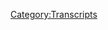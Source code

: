 {{DEFAULTSORT:
    #_TRANSCRIPT_0144:March 25-31, Part 2
}}{{Transcript
    | title         = [[144: March 25-31, Part 2]]
    | caption       = [https://knowledgefight.libsyn.com/knowledge-fight-mar-25-31-part-2 Listen to this episode on Libsyn]
    | episodeNumber = [[144: March 25-31, Part 2|144]]
    | length        = 02:14:32
}}

{{MessageBox
    | header     = Warning: Bot Generated Content
    | text       = This transcript was automatically generated by transcription software and likely contains many mistakes and misattributions. Please check the audio for definitive quotes, attribution, and context.
    | image      = N3yvass4myg91.webp
    | imagewidth = 50px
    | id         = warning
}}

{{TranscriptBlock
    | name      = Unknown Speaker
    | timestamp = 00:00:00.000
    | text      = Andy in Kansas, you're on the air, thanks for holding.
}}

{{TranscriptBlock
    | name      = Unknown Speaker
    | timestamp = 00:00:04.000
    | text      = Hello Alex, I'm a first time caller, I'm a huge fan, I love your work.
}}

{{TranscriptBlock
    | name      = Unknown Speaker
    | timestamp = 00:00:07.200
    | text      = I love you.
}}

{{TranscriptBlock
    | name      = Unknown Speaker
    | timestamp = 00:00:07.759
    | text      = Hey everybody, welcome back to Knowledge Fight, I'm Dan.
}}

{{TranscriptBlock
    | name      = Unknown Speaker
    | timestamp = 00:00:09.839
    | text      = I'm Jordan.
}}

{{TranscriptBlock
    | name      = Unknown Speaker
    | timestamp = 00:00:10.560
    | text      = Welcome to part two of the week that was last week while Jordan was on vacation.
}}

{{TranscriptBlock
    | name      = Unknown Speaker
    | timestamp = 00:00:17.120
    | text      = This is part two of the week of March 25th to March 30th.
}}

{{TranscriptBlock
    | name      = Unknown Speaker
    | timestamp = 00:00:22.719
    | text      = You listened to part one and we needed to separate it into two parts.
}}

{{TranscriptBlock
    | name      = Unknown Speaker
    | timestamp = 00:00:26.719
    | text      = You understand now.
}}

{{TranscriptBlock
    | name      = Unknown Speaker
    | timestamp = 00:00:27.679
    | text      = Yeah, no, I completely understand now.
}}

{{TranscriptBlock
    | name      = Unknown Speaker
    | timestamp = 00:00:29.920
    | text      = Listen to part one, wash the taste out of your mouth.
}}

{{TranscriptBlock
    | name      = Unknown Speaker
    | timestamp = 00:00:33.280
    | text      = Right.
}}

{{TranscriptBlock
    | name      = Unknown Speaker
    | timestamp = 00:00:33.759
    | text      = If you are listening to this immediately after listening to part one, let me tell you something.
}}

{{TranscriptBlock
    | name      = Unknown Speaker
    | timestamp = 00:00:39.039
    | text      = Go get a drink, go do something.
}}

{{TranscriptBlock
    | name      = Unknown Speaker
    | timestamp = 00:00:42.079
    | text      = Take a bath.
}}

{{TranscriptBlock
    | name      = Unknown Speaker
    | timestamp = 00:00:42.799
    | text      = Just let that one go and now Dan is promising me this will be the most fun I've ever had
}}

{{TranscriptBlock
    | name      = Unknown Speaker
    | timestamp = 00:00:49.840
    | text      = in my entire life.
}}

{{TranscriptBlock
    | name      = Unknown Speaker
    | timestamp = 00:00:50.640
    | text      = This is a podcast where I know a lot about Alex Jones.
}}

{{TranscriptBlock
    | name      = Unknown Speaker
    | timestamp = 00:00:52.880
    | text      = I don't know anything about Alex Jones.
}}

{{TranscriptBlock
    | name      = Unknown Speaker
    | timestamp = 00:00:54.240
    | text      = There, we got that covered.
}}

{{TranscriptBlock
    | name      = Unknown Speaker
    | timestamp = 00:00:55.039
    | text      = There we go.
}}

{{TranscriptBlock
    | name      = Unknown Speaker
    | timestamp = 00:00:55.520
    | text      = Um, so before we get going, should I reiterate my feelings on California or are we good there?
}}

{{TranscriptBlock
    | name      = Unknown Speaker
    | timestamp = 00:01:02.079
    | text      = We're good.
}}

{{TranscriptBlock
    | name      = Unknown Speaker
    | timestamp = 00:01:02.560
    | text      = Okay.
}}

{{TranscriptBlock
    | name      = Unknown Speaker
    | timestamp = 00:01:03.439
    | text      = Before we get going and I fully explain that we're recording this immediately after we
}}

{{TranscriptBlock
    | name      = Unknown Speaker
    | timestamp = 00:01:07.760
    | text      = recorded the first part, I would like to give a shout out to a new donor.
}}

{{TranscriptBlock
    | name      = Unknown Speaker
    | timestamp = 00:01:12.480
    | text      = Oh shit.
}}

{{TranscriptBlock
    | name      = Unknown Speaker
    | timestamp = 00:01:13.200
    | text      = What's going on out there, Kirk?
}}

{{TranscriptBlock
    | name      = Unknown Speaker
    | timestamp = 00:01:15.120
    | text      = I'm a policy wonk.
}}

{{TranscriptBlock
    | name      = Unknown Speaker
    | timestamp = 00:01:16.319
    | text      = Thank you so much for joining us.
}}

{{TranscriptBlock
    | name      = Unknown Speaker
    | timestamp = 00:01:17.359
    | text      = Kirk, absolutely.
}}

{{TranscriptBlock
    | name      = Unknown Speaker
    | timestamp = 00:01:19.280
    | text      = If you are Kirk Cameron, weird that you listen to this show.
}}

{{TranscriptBlock
    | name      = Unknown Speaker
    | timestamp = 00:01:22.480
    | text      = Super weird.
}}

{{TranscriptBlock
    | name      = Unknown Speaker
    | timestamp = 00:01:23.280
    | text      = Very disappointed.
}}

{{TranscriptBlock
    | name      = Unknown Speaker
    | timestamp = 00:01:24.159
    | text      = Super weird.
}}

{{TranscriptBlock
    | name      = Unknown Speaker
    | timestamp = 00:01:25.120
    | text      = Very disappointed.
}}

{{TranscriptBlock
    | name      = Unknown Speaker
    | timestamp = 00:01:26.000
    | text      = I thought you were going to go with captain Kirk.
}}

{{TranscriptBlock
    | name      = Unknown Speaker
    | timestamp = 00:01:27.760
    | text      = Why would I go with captain Kirk?
}}

{{TranscriptBlock
    | name      = Unknown Speaker
    | timestamp = 00:01:29.280
    | text      = He's a fictional character and his name is James, but I was hoping you would go with
}}

{{TranscriptBlock
    | name      = Unknown Speaker
    | timestamp = 00:01:34.560
    | text      = captain Kirk because then I was going to pivot that pre-planned bits.
}}

{{TranscriptBlock
    | name      = Unknown Speaker
    | timestamp = 00:01:39.280
    | text      = I was going to pivot that into how there was a masterpiece song on the ghetto D album.
}}

{{TranscriptBlock
    | name      = Unknown Speaker
    | timestamp = 00:01:44.480
    | text      = All right.
}}

{{TranscriptBlock
    | name      = Unknown Speaker
    | timestamp = 00:01:44.879
    | text      = All right.
}}

{{TranscriptBlock
    | name      = Unknown Speaker
    | timestamp = 00:01:45.359
    | text      = An album cut called captain Kirk featuring fiend.
}}

{{TranscriptBlock
    | name      = Unknown Speaker
    | timestamp = 00:01:49.439
    | text      = And I can't remember who the other feature is.
}}

{{TranscriptBlock
    | name      = Unknown Speaker
    | timestamp = 00:01:50.959
    | text      = It might've been big Ed the assassin.
}}

{{TranscriptBlock
    | name      = Unknown Speaker
    | timestamp = 00:01:52.640
    | text      = Okay.
}}

{{TranscriptBlock
    | name      = Unknown Speaker
    | timestamp = 00:01:53.359
    | text      = Okay.
}}

{{TranscriptBlock
    | name      = Unknown Speaker
    | timestamp = 00:01:54.079
    | text      = But, uh, it's about how master P is captain Kirk and he's, uh, he's, uh, down here and
}}

{{TranscriptBlock
    | name      = Unknown Speaker
    | timestamp = 00:01:59.200
    | text      = he has to put up with these hoes.
}}

{{TranscriptBlock
    | name      = Unknown Speaker
    | timestamp = 00:02:00.799
    | text      = That, that will happen.
}}

{{TranscriptBlock
    | name      = Unknown Speaker
    | timestamp = 00:02:02.400
    | text      = The chorus of it.
}}

{{TranscriptBlock
    | name      = Unknown Speaker
    | timestamp = 00:02:03.439
    | text      = If you are master P, you will have to put up with hose.
}}

{{TranscriptBlock
    | name      = Unknown Speaker
    | timestamp = 00:02:06.640
    | text      = That's just the truth.
}}

{{TranscriptBlock
    | name      = Unknown Speaker
    | timestamp = 00:02:07.519
    | text      = The chorus of it.
}}

{{TranscriptBlock
    | name      = Unknown Speaker
    | timestamp = 00:02:08.240
    | text      = I don't know who it was.
}}

{{TranscriptBlock
    | name      = Unknown Speaker
    | timestamp = 00:02:09.120
    | text      = It might've been Mia X.
}}

{{TranscriptBlock
    | name      = Unknown Speaker
    | timestamp = 00:02:10.560
    | text      = It might've been one of the other ladies who didn't really have album deals.
}}

{{TranscriptBlock
    | name      = Unknown Speaker
    | timestamp = 00:02:14.560
    | text      = You're explaining this bit to a level that is, uh, uh, uh, unconscionable.
}}

{{TranscriptBlock
    | name      = Unknown Speaker
    | timestamp = 00:02:19.520
    | text      = The chorus of it is a lady singing captain Kirk, can you save me captain Kirk?
}}

{{TranscriptBlock
    | name      = Unknown Speaker
    | timestamp = 00:02:25.120
    | text      = I want to have your baby.
}}

{{TranscriptBlock
    | name      = Unknown Speaker
    | timestamp = 00:02:27.039
    | text      = That's a good, that's a good rhyme.
}}

{{TranscriptBlock
    | name      = Unknown Speaker
    | timestamp = 00:02:28.639
    | text      = The whole thing is an elaborate metaphor for how master P now that he has, uh, record industry
}}

{{TranscriptBlock
    | name      = Unknown Speaker
    | timestamp = 00:02:35.599
    | text      = success can beam women out of the ghetto.
}}

{{TranscriptBlock
    | name      = Unknown Speaker
    | timestamp = 00:02:38.560
    | text      = Right.
}}

{{TranscriptBlock
    | name      = Unknown Speaker
    | timestamp = 00:02:38.879
    | text      = And it is an unfortunately misogynistic take on it.
}}

{{TranscriptBlock
    | name      = Unknown Speaker
    | timestamp = 00:02:41.759
    | text      = Yeah.
}}

{{TranscriptBlock
    | name      = Unknown Speaker
    | timestamp = 00:02:41.919
    | text      = That's not great at the same time.
}}

{{TranscriptBlock
    | name      = Unknown Speaker
    | timestamp = 00:02:44.159
    | text      = But at the same time, I enjoyed the creativity of the metaphor because on the level of no
}}

{{TranscriptBlock
    | name      = Unknown Speaker
    | timestamp = 00:02:48.560
    | text      = limit records, that was unheard of the level of extended metaphor.
}}

{{TranscriptBlock
    | name      = Unknown Speaker
    | timestamp = 00:02:54.400
    | text      = I feel like this is way better than if I had led you into the bit.
}}

{{TranscriptBlock
    | name      = Unknown Speaker
    | timestamp = 00:02:59.199
    | text      = Yeah, probably.
}}

{{TranscriptBlock
    | name      = Unknown Speaker
    | timestamp = 00:03:00.000
    | text      = Yeah.
}}

{{TranscriptBlock
    | name      = Unknown Speaker
    | timestamp = 00:03:00.240
    | text      = Anyway.
}}

{{TranscriptBlock
    | name      = Unknown Speaker
    | timestamp = 00:03:04.560
    | text      = Anyways, Kirk Cameron, you really should have made the left behind series.
}}

{{TranscriptBlock
    | name      = Unknown Speaker
    | timestamp = 00:03:08.159
    | text      = That's all I'm saying.
}}

{{TranscriptBlock
    | name      = Unknown Speaker
    | timestamp = 00:03:09.039
    | text      = Thank you so much.
}}

{{TranscriptBlock
    | name      = Unknown Speaker
    | timestamp = 00:03:09.599
    | text      = And if you'd like to become a policy wonk, you can by going to our website, knowledgefight.com,
}}

{{TranscriptBlock
    | name      = Unknown Speaker
    | timestamp = 00:03:14.000
    | text      = click the support the show button or going to Amazon and buying left behind.
}}

{{TranscriptBlock
    | name      = Unknown Speaker
    | timestamp = 00:03:17.599
    | text      = I don't know.
}}

{{TranscriptBlock
    | name      = Unknown Speaker
    | timestamp = 00:03:18.000
    | text      = I don't know how it works.
}}

{{TranscriptBlock
    | name      = Unknown Speaker
    | timestamp = 00:03:18.960
    | text      = Get OD.
}}

{{TranscriptBlock
    | name      = Unknown Speaker
    | timestamp = 00:03:21.039
    | text      = Available on compact disc.
}}

{{TranscriptBlock
    | name      = Unknown Speaker
    | timestamp = 00:03:22.879
    | text      = Yep.
}}

{{TranscriptBlock
    | name      = Unknown Speaker
    | timestamp = 00:03:23.120
    | text      = There you go.
}}

{{TranscriptBlock
    | name      = Unknown Speaker
    | timestamp = 00:03:24.240
    | text      = In stores all over the wherever record stores still exist.
}}

{{TranscriptBlock
    | name      = Unknown Speaker
    | timestamp = 00:03:28.719
    | text      = Yeah.
}}

{{TranscriptBlock
    | name      = Unknown Speaker
    | timestamp = 00:03:29.039
    | text      = Still better than the last dawn.
}}

{{TranscriptBlock
    | name      = Unknown Speaker
    | timestamp = 00:03:31.360
    | text      = His follow up double CD by master P was a terrible effort.
}}

{{TranscriptBlock
    | name      = Unknown Speaker
    | timestamp = 00:03:35.280
    | text      = Although there were a couple of songs on there that was pretty decent.
}}

{{TranscriptBlock
    | name      = Unknown Speaker
    | timestamp = 00:03:37.599
    | text      = I miss my homies was a good song.
}}

{{TranscriptBlock
    | name      = Unknown Speaker
    | timestamp = 00:03:39.120
    | text      = Was that on get OD?
}}

{{TranscriptBlock
    | name      = Unknown Speaker
    | timestamp = 00:03:40.000
    | text      = I think that was on the last dawn.
}}

{{TranscriptBlock
    | name      = Unknown Speaker
    | timestamp = 00:03:41.599
    | text      = Anyway, the best.
}}

{{TranscriptBlock
    | name      = Unknown Speaker
    | timestamp = 00:03:42.240
    | text      = I'm just going to let you go.
}}

{{TranscriptBlock
    | name      = Unknown Speaker
    | timestamp = 00:03:43.759
    | text      = Let's let's just see how far this goes.
}}

{{TranscriptBlock
    | name      = Unknown Speaker
    | timestamp = 00:03:45.759
    | text      = Unfortunately, the best album of no limits entire catalog was by C murder who ended up
}}

{{TranscriptBlock
    | name      = Unknown Speaker
    | timestamp = 00:03:50.159
    | text      = murdering somebody, which was like the definition of not irony.
}}

{{TranscriptBlock
    | name      = Unknown Speaker
    | timestamp = 00:03:57.039
    | text      = Yeah, he has a lyric.
}}

{{TranscriptBlock
    | name      = Unknown Speaker
    | timestamp = 00:03:58.800
    | text      = Literally.
}}

{{TranscriptBlock
    | name      = Unknown Speaker
    | timestamp = 00:03:59.280
    | text      = That is you take the C out my name and you're left with a homicide, which is followed up
}}

{{TranscriptBlock
    | name      = Unknown Speaker
    | timestamp = 00:04:04.560
    | text      = by the ghetto.
}}

{{TranscriptBlock
    | name      = Unknown Speaker
    | timestamp = 00:04:05.520
    | text      = Make me crazy.
}}

{{TranscriptBlock
    | name      = Unknown Speaker
    | timestamp = 00:04:07.599
    | text      = All right.
}}

{{TranscriptBlock
    | name      = Unknown Speaker
    | timestamp = 00:04:08.560
    | text      = His lawyer, his argue lawyer, his lawyer argued in court that he was incapable of the
}}

{{TranscriptBlock
    | name      = Unknown Speaker
    | timestamp = 00:04:14.560
    | text      = crime of homicide, right?
}}

{{TranscriptBlock
    | name      = Unknown Speaker
    | timestamp = 00:04:16.000
    | text      = My name is C murder.
}}

{{TranscriptBlock
    | name      = Unknown Speaker
    | timestamp = 00:04:19.600
    | text      = But be that as it may, his Vaseline is probably the best album of no limits entire catalog.
}}

{{TranscriptBlock
    | name      = Unknown Speaker
    | timestamp = 00:04:24.879
    | text      = If you disagree, please send an email to knowledge fight at gmail.com and we can discuss it.
}}

{{TranscriptBlock
    | name      = Unknown Speaker
    | timestamp = 00:04:29.120
    | text      = Don't don't do it.
}}

{{TranscriptBlock
    | name      = Unknown Speaker
    | timestamp = 00:04:30.800
    | text      = Don't you don't want to you don't want to open that can of worms with Dan.
}}

{{TranscriptBlock
    | name      = Unknown Speaker
    | timestamp = 00:04:33.600
    | text      = Also, Mr Servants to next level is a great album.
}}

{{TranscriptBlock
    | name      = Unknown Speaker
    | timestamp = 00:04:37.120
    | text      = Also, as long as you think Dan's articles may be the email that you will get about
}}

{{TranscriptBlock
    | name      = Unknown Speaker
    | timestamp = 00:04:44.480
    | text      = no limit records will be 400 pages long.
}}

{{TranscriptBlock
    | name      = Unknown Speaker
    | timestamp = 00:04:48.959
    | text      = Roughly.
}}

{{TranscriptBlock
    | name      = Unknown Speaker
    | timestamp = 00:04:49.439
    | text      = Silk the Shocker has some respectable work.
}}

{{TranscriptBlock
    | name      = Unknown Speaker
    | timestamp = 00:04:51.839
    | text      = The game is to be sold, not to be told by Snoop Dogg was kind of disappointing.
}}

{{TranscriptBlock
    | name      = Unknown Speaker
    | timestamp = 00:04:55.040
    | text      = Did you say the shocker?
}}

{{TranscriptBlock
    | name      = Unknown Speaker
    | timestamp = 00:04:56.800
    | text      = Yeah, I think it's I think it's I don't remember how it's still the shocker.
}}

{{TranscriptBlock
    | name      = Unknown Speaker
    | timestamp = 00:05:01.360
    | text      = Who cares?
}}

{{TranscriptBlock
    | name      = Unknown Speaker
    | timestamp = 00:05:02.399
    | text      = I do.
}}

{{TranscriptBlock
    | name      = Unknown Speaker
    | timestamp = 00:05:02.879
    | text      = You know what?
}}

{{TranscriptBlock
    | name      = Unknown Speaker
    | timestamp = 00:05:03.279
    | text      = Apparently you don't despite your everlasting knowledge of no limit records.
}}

{{TranscriptBlock
    | name      = Unknown Speaker
    | timestamp = 00:05:07.839
    | text      = In terms of that misspeaking, I would like to say it ain't my fault.
}}

{{TranscriptBlock
    | name      = Unknown Speaker
    | timestamp = 00:05:12.000
    | text      = Did I do that?
}}

{{TranscriptBlock
    | name      = Unknown Speaker
    | timestamp = 00:05:12.959
    | text      = It ain't my fault.
}}

{{TranscriptBlock
    | name      = Unknown Speaker
    | timestamp = 00:05:14.879
    | text      = All right.
}}

{{TranscriptBlock
    | name      = Unknown Speaker
    | timestamp = 00:05:15.519
    | text      = What do we had?
}}

{{TranscriptBlock
    | name      = Unknown Speaker
    | timestamp = 00:05:17.519
    | text      = Did we already say that?
}}

{{TranscriptBlock
    | name      = Unknown Speaker
    | timestamp = 00:05:18.639
    | text      = You know a lot about Alex Jones?
}}

{{TranscriptBlock
    | name      = Unknown Speaker
    | timestamp = 00:05:19.920
    | text      = I don't know.
}}

{{TranscriptBlock
    | name      = Unknown Speaker
    | timestamp = 00:05:20.399
    | text      = Okay.
}}

{{TranscriptBlock
    | name      = Unknown Speaker
    | timestamp = 00:05:20.720
    | text      = All right.
}}

{{TranscriptBlock
    | name      = Unknown Speaker
    | timestamp = 00:05:21.199
    | text      = Also, spoiler alert.
}}

{{TranscriptBlock
    | name      = Unknown Speaker
    | timestamp = 00:05:22.079
    | text      = Silk the Shocker and Mystical did silk.
}}

{{TranscriptBlock
    | name      = Unknown Speaker
    | timestamp = 00:05:24.720
    | text      = Duh.
}}

{{TranscriptBlock
    | name      = Unknown Speaker
    | timestamp = 00:05:25.360
    | text      = Thank you very much.
}}

{{TranscriptBlock
    | name      = Unknown Speaker
    | timestamp = 00:05:26.319
    | text      = They did two versions of It Ain't My Fault because they wanted to put one out on each
}}

{{TranscriptBlock
    | name      = Unknown Speaker
    | timestamp = 00:05:30.240
    | text      = of their albums.
}}

{{TranscriptBlock
    | name      = Unknown Speaker
    | timestamp = 00:05:31.040
    | text      = Right.
}}

{{TranscriptBlock
    | name      = Unknown Speaker
    | timestamp = 00:05:31.600
    | text      = But unlike unlike a lot of these assholes, I'm talking about Michael McDonald and Kenny
}}

{{TranscriptBlock
    | name      = Unknown Speaker
    | timestamp = 00:05:36.160
    | text      = Loggins.
}}

{{TranscriptBlock
    | name      = Unknown Speaker
    | timestamp = 00:05:36.879
    | text      = How dare you?
}}

{{TranscriptBlock
    | name      = Unknown Speaker
    | timestamp = 00:05:37.759
    | text      = They would make you are not even allowed to put those names in your mouth, sir.
}}

{{TranscriptBlock
    | name      = Unknown Speaker
    | timestamp = 00:05:41.519
    | text      = Michael McDonald and Kenny Loggins would do versions of like taking it to the streets
}}

{{TranscriptBlock
    | name      = Unknown Speaker
    | timestamp = 00:05:46.720
    | text      = and like this is it.
}}

{{TranscriptBlock
    | name      = Unknown Speaker
    | timestamp = 00:05:50.319
    | text      = Like they would write them together and then they would put them on the same like one.
}}

{{TranscriptBlock
    | name      = Unknown Speaker
    | timestamp = 00:05:54.480
    | text      = It would be they'd be on both of their albums, but it would be the same song.
}}

{{TranscriptBlock
    | name      = Unknown Speaker
    | timestamp = 00:06:02.079
    | text      = Never mind.
}}

{{TranscriptBlock
    | name      = Unknown Speaker
    | timestamp = 00:06:02.879
    | text      = So if you finish, if you just finished part one, this is exactly the palate cleanser you
}}

{{TranscriptBlock
    | name      = Unknown Speaker
    | timestamp = 00:06:08.000
    | text      = need to get into part two.
}}

{{TranscriptBlock
    | name      = Unknown Speaker
    | timestamp = 00:06:09.040
    | text      = That's why I'm doing this.
}}

{{TranscriptBlock
    | name      = Unknown Speaker
    | timestamp = 00:06:09.839
    | text      = I can see that.
}}

{{TranscriptBlock
    | name      = Unknown Speaker
    | timestamp = 00:06:11.279
    | text      = My point is that Silk the Shocker and Mystical when they did It Ain't My Fault.
}}

{{TranscriptBlock
    | name      = Unknown Speaker
    | timestamp = 00:06:14.000
    | text      = You're still saying it wrong.
}}

{{TranscriptBlock
    | name      = Unknown Speaker
    | timestamp = 00:06:15.600
    | text      = Silk the Shocker.
}}

{{TranscriptBlock
    | name      = Unknown Speaker
    | timestamp = 00:06:17.120
    | text      = Who cares?
}}

{{TranscriptBlock
    | name      = Unknown Speaker
    | timestamp = 00:06:17.680
    | text      = All right.
}}

{{TranscriptBlock
    | name      = Unknown Speaker
    | timestamp = 00:06:18.720
    | text      = When they did It Ain't My Fault and It Ain't My Fault Part Two.
}}

{{TranscriptBlock
    | name      = Unknown Speaker
    | timestamp = 00:06:21.439
    | text      = Yep.
}}

{{TranscriptBlock
    | name      = Unknown Speaker
    | timestamp = 00:06:22.079
    | text      = Totally different songs.
}}

{{TranscriptBlock
    | name      = Unknown Speaker
    | timestamp = 00:06:23.279
    | text      = Just like this part one and part two of Monday's podcast episode.
}}

{{TranscriptBlock
    | name      = Unknown Speaker
    | timestamp = 00:06:28.480
    | text      = And as for part one, It Ain't My Fault.
}}

{{TranscriptBlock
    | name      = Unknown Speaker
    | timestamp = 00:06:31.439
    | text      = It is Alex's fault.
}}

{{TranscriptBlock
    | name      = Unknown Speaker
    | timestamp = 00:06:32.639
    | text      = Entirely.
}}

{{TranscriptBlock
    | name      = Unknown Speaker
    | timestamp = 00:06:33.439
    | text      = Entirely his fault.
}}

{{TranscriptBlock
    | name      = Unknown Speaker
    | timestamp = 00:06:35.040
    | text      = So we talked on the last episode about the Sunday episode.
}}

{{TranscriptBlock
    | name      = Unknown Speaker
    | timestamp = 00:06:37.839
    | text      = They wanted you to come up with a better transition than So We Talked.
}}

{{TranscriptBlock
    | name      = Unknown Speaker
    | timestamp = 00:06:41.519
    | text      = Come on, Dan.
}}

{{TranscriptBlock
    | name      = Unknown Speaker
    | timestamp = 00:06:42.240
    | text      = I expect more of you.
}}

{{TranscriptBlock
    | name      = Unknown Speaker
    | timestamp = 00:06:43.360
    | text      = Speaking of expecting more.
}}

{{TranscriptBlock
    | name      = Unknown Speaker
    | timestamp = 00:06:44.720
    | text      = There you go!
}}

{{TranscriptBlock
    | name      = Unknown Speaker
    | timestamp = 00:06:46.000
    | text      = I was forced.
}}

{{TranscriptBlock
    | name      = Unknown Speaker
    | timestamp = 00:06:47.040
    | text      = I know a little bit.
}}

{{TranscriptBlock
    | name      = Unknown Speaker
    | timestamp = 00:06:48.560
    | text      = So we talked about the Sunday episode where Owen Schroyer introduced the idea of like,
}}

{{TranscriptBlock
    | name      = Unknown Speaker
    | timestamp = 00:06:54.959
    | text      = we need our own David Hogg.
}}

{{TranscriptBlock
    | name      = Unknown Speaker
    | timestamp = 00:06:56.399
    | text      = Right, right, right.
}}

{{TranscriptBlock
    | name      = Unknown Speaker
    | timestamp = 00:06:57.199
    | text      = That garbage pile of shit being wrong and Alex loving it.
}}

{{TranscriptBlock
    | name      = Unknown Speaker
    | timestamp = 00:07:00.560
    | text      = And there wasn't really anything else all that interesting that happened.
}}

{{TranscriptBlock
    | name      = Unknown Speaker
    | timestamp = 00:07:03.120
    | text      = So that will be left off of today's episode.
}}

{{TranscriptBlock
    | name      = Unknown Speaker
    | timestamp = 00:07:05.120
    | text      = Well, Owen Schroyer was there.
}}

{{TranscriptBlock
    | name      = Unknown Speaker
    | timestamp = 00:07:06.480
    | text      = Also left off of today's episode is Monday the 26th.
}}

{{TranscriptBlock
    | name      = Unknown Speaker
    | timestamp = 00:07:11.120
    | text      = There's really nothing all that much that we need to talk about.
}}

{{TranscriptBlock
    | name      = Unknown Speaker
    | timestamp = 00:07:14.160
    | text      = Except that Mike Cernovich shows up.
}}

{{TranscriptBlock
    | name      = Unknown Speaker
    | timestamp = 00:07:18.560
    | text      = And Mike Cernovich accidentally reveals...
}}

{{TranscriptBlock
    | name      = Unknown Speaker
    | timestamp = 00:07:21.120
    | text      = I assume he has thoughts on the Infinity War trailer?
}}

{{TranscriptBlock
    | name      = Unknown Speaker
    | timestamp = 00:07:23.759
    | text      = No, he's actually straight up being like,
}}

{{TranscriptBlock
    | name      = Unknown Speaker
    | timestamp = 00:07:27.759
    | text      = he's doing the move that I'm going to call the Paul Joseph Watson.
}}

{{TranscriptBlock
    | name      = Unknown Speaker
    | timestamp = 00:07:32.480
    | text      = Which is, or just call it the Mike Cernovich from six months ago.
}}

{{TranscriptBlock
    | name      = Unknown Speaker
    | timestamp = 00:07:35.920
    | text      = Okay, I'm done with Trump kind of thing.
}}

{{TranscriptBlock
    | name      = Unknown Speaker
    | timestamp = 00:07:37.920
    | text      = Right, right, right, right.
}}

{{TranscriptBlock
    | name      = Unknown Speaker
    | timestamp = 00:07:38.720
    | text      = He's giving a lot of like, Trump doesn't care about us.
}}

{{TranscriptBlock
    | name      = Unknown Speaker
    | timestamp = 00:07:41.680
    | text      = Well, yeah, duh, you stupid motherfuckers.
}}

{{TranscriptBlock
    | name      = Unknown Speaker
    | timestamp = 00:07:44.720
    | text      = Yeah, you guys got played by a pro.
}}

{{TranscriptBlock
    | name      = Unknown Speaker
    | timestamp = 00:07:48.720
    | text      = So he ends up expressing on this episode something that I think is very fucked up.
}}

{{TranscriptBlock
    | name      = Unknown Speaker
    | timestamp = 00:07:54.160
    | text      = And that is a mentality that really reveals that he kind of only cares about money.
}}

{{TranscriptBlock
    | name      = Unknown Speaker
    | timestamp = 00:07:59.360
    | text      = And so we'll listen to that really quick.
}}

{{TranscriptBlock
    | name      = Unknown Speaker
    | timestamp = 00:08:00.720
    | text      = If I go on one little Christian station in Alabama and plug my videos,
}}

{{TranscriptBlock
    | name      = Unknown Speaker
    | timestamp = 00:08:07.120
    | text      = I would sell a thousand copies.
}}

{{TranscriptBlock
    | name      = Unknown Speaker
    | timestamp = 00:08:08.879
    | text      = I'd go on CNN and plug it and sell none.
}}

{{TranscriptBlock
    | name      = Unknown Speaker
    | timestamp = 00:08:11.680
    | text      = There's zombies watching.
}}

{{TranscriptBlock
    | name      = Unknown Speaker
    | timestamp = 00:08:13.120
    | text      = It's background noise.
}}

{{TranscriptBlock
    | name      = Unknown Speaker
    | timestamp = 00:08:14.480
    | text      = It's elevator music.
}}

{{TranscriptBlock
    | name      = Unknown Speaker
    | timestamp = 00:08:16.560
    | text      = People are not listening.
}}

{{TranscriptBlock
    | name      = Unknown Speaker
    | timestamp = 00:08:18.560
    | text      = Well, yeah, and actually NBC wanted to do a big interview with me.
}}

{{TranscriptBlock
    | name      = Unknown Speaker
    | timestamp = 00:08:22.399
    | text      = And I told the guy who seemed like a nice guy said,
}}

{{TranscriptBlock
    | name      = Unknown Speaker
    | timestamp = 00:08:25.040
    | text      = I go, look, man, no offense, but I'm just bored with people coming in
}}

{{TranscriptBlock
    | name      = Unknown Speaker
    | timestamp = 00:08:30.000
    | text      = and trying to bring up irrelevant stuff because it doesn't move the needle for me.
}}

{{TranscriptBlock
    | name      = Unknown Speaker
    | timestamp = 00:08:34.320
    | text      = Being on NBC, for me, just doesn't move the needle at all.
}}

{{TranscriptBlock
    | name      = Unknown Speaker
    | timestamp = 00:08:38.559
    | text      = 60 Minutes.
}}

{{TranscriptBlock
    | name      = Unknown Speaker
    | timestamp = 00:08:39.279
    | text      = I didn't sell any books, Alex.
}}

{{TranscriptBlock
    | name      = Unknown Speaker
    | timestamp = 00:08:40.480
    | text      = 15 million people watched.
}}

{{TranscriptBlock
    | name      = Unknown Speaker
    | timestamp = 00:08:42.240
    | text      = I sold zero books, none at all.
}}

{{TranscriptBlock
    | name      = Unknown Speaker
    | timestamp = 00:08:44.960
    | text      = So I'm thinking, I went on HBO Vice.
}}

{{TranscriptBlock
    | name      = Unknown Speaker
    | timestamp = 00:08:47.919
    | text      = They spent 13 hours with me, 13 hours.
}}

{{TranscriptBlock
    | name      = Unknown Speaker
    | timestamp = 00:08:51.519
    | text      = I didn't sell one book of Guerrilla Mindset from that video.
}}

{{TranscriptBlock
    | name      = Unknown Speaker
    | timestamp = 00:08:55.120
    | text      = But when I come on your show and I talk about how Guerrilla Mindset has
}}

{{TranscriptBlock
    | name      = Unknown Speaker
    | timestamp = 00:08:59.039
    | text      = over a thousand reviews on Amazon and also a hundred and just like that,
}}

{{TranscriptBlock
    | name      = Unknown Speaker
    | timestamp = 00:09:03.360
    | text      = people go, wow, over a thousand reviews on Amazon.
}}

{{TranscriptBlock
    | name      = Unknown Speaker
    | timestamp = 00:09:05.600
    | text      = Yeah, like almost no.
}}

{{TranscriptBlock
    | name      = Unknown Speaker
    | timestamp = 00:09:06.960
    | text      = We have an awake, active audience.
}}

{{TranscriptBlock
    | name      = Unknown Speaker
    | timestamp = 00:09:09.279
    | text      = That's one theory.
}}

{{TranscriptBlock
    | name      = Unknown Speaker
    | timestamp = 00:09:10.480
    | text      = Another theory is that your viewers are dumber.
}}

{{TranscriptBlock
    | name      = Unknown Speaker
    | timestamp = 00:09:13.360
    | text      = Well, Infowars is essentially the QVC for unemployable paranoid con men.
}}

{{TranscriptBlock
    | name      = Unknown Speaker
    | timestamp = 00:09:17.679
    | text      = Right.
}}

{{TranscriptBlock
    | name      = Unknown Speaker
    | timestamp = 00:09:18.559
    | text      = And so they just come on and do basically sales pitches.
}}

{{TranscriptBlock
    | name      = Unknown Speaker
    | timestamp = 00:09:22.080
    | text      = Yeah.
}}

{{TranscriptBlock
    | name      = Unknown Speaker
    | timestamp = 00:09:22.399
    | text      = And that's what he's doing there.
}}

{{TranscriptBlock
    | name      = Unknown Speaker
    | timestamp = 00:09:23.519
    | text      = We're extending this sale for exactly one hour.
}}

{{TranscriptBlock
    | name      = Unknown Speaker
    | timestamp = 00:09:27.519
    | text      = You are never going to.
}}

{{TranscriptBlock
    | name      = Unknown Speaker
    | timestamp = 00:09:28.639
    | text      = We're recording this on Easter.
}}

{{TranscriptBlock
    | name      = Unknown Speaker
    | timestamp = 00:09:30.399
    | text      = The Easter sale.
}}

{{TranscriptBlock
    | name      = Unknown Speaker
    | timestamp = 00:09:31.039
    | text      = The Easter sale is in effect?
}}

{{TranscriptBlock
    | name      = Unknown Speaker
    | timestamp = 00:09:32.559
    | text      = Oh, for the...
}}

{{TranscriptBlock
    | name      = Unknown Speaker
    | timestamp = 00:09:33.759
    | text      = For the first time in a year, that joke is probably relevant.
}}

{{TranscriptBlock
    | name      = Unknown Speaker
    | timestamp = 00:09:41.279
    | text      = So, I mean, it's the...
}}

{{TranscriptBlock
    | name      = Unknown Speaker
    | timestamp = 00:09:42.480
    | text      = What do you mean it's relevant?
}}

{{TranscriptBlock
    | name      = Unknown Speaker
    | timestamp = 00:09:43.759
    | text      = It's been the same sale since last year.
}}

{{TranscriptBlock
    | name      = Unknown Speaker
    | timestamp = 00:09:46.480
    | text      = More or less.
}}

{{TranscriptBlock
    | name      = Unknown Speaker
    | timestamp = 00:09:47.759
    | text      = So the rest of the show is just a lot of nonsense.
}}

{{TranscriptBlock
    | name      = Unknown Speaker
    | timestamp = 00:09:50.799
    | text      = A lot of him yelling about David Hogg being like a globalist plant.
}}

{{TranscriptBlock
    | name      = Unknown Speaker
    | timestamp = 00:09:56.000
    | text      = Oh, David Hogg.
}}

{{TranscriptBlock
    | name      = Unknown Speaker
    | timestamp = 00:09:57.519
    | text      = They want our guns.
}}

{{TranscriptBlock
    | name      = Unknown Speaker
    | timestamp = 00:09:58.799
    | text      = It's all very scary.
}}

{{TranscriptBlock
    | name      = Unknown Speaker
    | timestamp = 00:10:00.799
    | text      = He has Gerald Cilenti on.
}}

{{TranscriptBlock
    | name      = Unknown Speaker
    | timestamp = 00:10:02.480
    | text      = It's not really all that interesting, so we do not need to discuss it.
}}

{{TranscriptBlock
    | name      = Unknown Speaker
    | timestamp = 00:10:06.639
    | text      = It is kind of fascinating to me that none of these people recognize how sad they are
}}

{{TranscriptBlock
    | name      = Unknown Speaker
    | timestamp = 00:10:13.039
    | text      = in attacking David Hogg.
}}

{{TranscriptBlock
    | name      = Unknown Speaker
    | timestamp = 00:10:15.519
    | text      = Like Laura Ingraham.
}}

{{TranscriptBlock
    | name      = Unknown Speaker
    | timestamp = 00:10:17.120
    | text      = That's fun.
}}

{{TranscriptBlock
    | name      = Unknown Speaker
    | timestamp = 00:10:17.759
    | text      = Like, Laura Ingraham and all of these people, like, they're so ingrained in this concept
}}

{{TranscriptBlock
    | name      = Unknown Speaker
    | timestamp = 00:10:24.480
    | text      = of viciously attacking anyone who disagrees with them that the moment, like, they don't
}}

{{TranscriptBlock
    | name      = Unknown Speaker
    | timestamp = 00:10:30.399
    | text      = get that this is a child.
}}

{{TranscriptBlock
    | name      = Unknown Speaker
    | timestamp = 00:10:33.039
    | text      = And this is a child who has survived trauma that they will never understand, that will
}}

{{TranscriptBlock
    | name      = Unknown Speaker
    | timestamp = 00:10:38.000
    | text      = never even be able to comprehend.
}}

{{TranscriptBlock
    | name      = Unknown Speaker
    | timestamp = 00:10:39.679
    | text      = And that might be a part of why Trump appeals to them so much.
}}

{{TranscriptBlock
    | name      = Unknown Speaker
    | timestamp = 00:10:43.759
    | text      = Of course.
}}

{{TranscriptBlock
    | name      = Unknown Speaker
    | timestamp = 00:10:44.080
    | text      = That he has that same...
}}

{{TranscriptBlock
    | name      = Unknown Speaker
    | timestamp = 00:10:45.120
    | text      = Complete sociopathy.
}}

{{TranscriptBlock
    | name      = Unknown Speaker
    | timestamp = 00:10:46.559
    | text      = Yeah, that same just attack people, fuck the consequences kind of thing.
}}

{{TranscriptBlock
    | name      = Unknown Speaker
    | timestamp = 00:10:51.200
    | text      = Regardless of what or who those people are.
}}

{{TranscriptBlock
    | name      = Unknown Speaker
    | timestamp = 00:10:54.320
    | text      = Like, it is kind of an interesting thing to realize that their defense...
}}

{{TranscriptBlock
    | name      = Unknown Speaker
    | timestamp = 00:10:59.440
    | text      = You know what?
}}

{{TranscriptBlock
    | name      = Unknown Speaker
    | timestamp = 00:11:00.080
    | text      = Alex Jones is like, his motto should just be, fuck the context, you know?
}}

{{TranscriptBlock
    | name      = Unknown Speaker
    | timestamp = 00:11:07.360
    | text      = Because that kind of behavior is that.
}}

{{TranscriptBlock
    | name      = Unknown Speaker
    | timestamp = 00:11:09.200
    | text      = It's just eliminating the context and just being like, fuck, fuck it.
}}

{{TranscriptBlock
    | name      = Unknown Speaker
    | timestamp = 00:11:12.960
    | text      = Always have the same mode of operation, and that is attack slash lie.
}}

{{TranscriptBlock
    | name      = Unknown Speaker
    | timestamp = 00:11:17.600
    | text      = No, if there was a nine-year-old that was like, or no, if there was like a five-year-old
}}

{{TranscriptBlock
    | name      = Unknown Speaker
    | timestamp = 00:11:23.919
    | text      = baby with a YouTube video where their parents were like, hey, how do you feel about Alex
}}

{{TranscriptBlock
    | name      = Unknown Speaker
    | timestamp = 00:11:28.799
    | text      = Jones?
}}

{{TranscriptBlock
    | name      = Unknown Speaker
    | timestamp = 00:11:29.120
    | text      = And the baby was like, fuck Alex Jones.
}}

{{TranscriptBlock
    | name      = Unknown Speaker
    | timestamp = 00:11:31.279
    | text      = He would be like, that baby's a fucking globalist and we need to kill that baby.
}}

{{TranscriptBlock
    | name      = Unknown Speaker
    | timestamp = 00:11:35.759
    | text      = He would start getting into like, some people are shockingly advanced at young ages.
}}

{{TranscriptBlock
    | name      = Unknown Speaker
    | timestamp = 00:11:41.679
    | text      = Yeah, yeah, yeah, yeah.
}}

{{TranscriptBlock
    | name      = Unknown Speaker
    | timestamp = 00:11:43.120
    | text      = So it's totally fine for me to call them pencil necks.
}}

{{TranscriptBlock
    | name      = Unknown Speaker
    | timestamp = 00:11:45.919
    | text      = He's probably an indigo child.
}}

{{TranscriptBlock
    | name      = Unknown Speaker
    | timestamp = 00:11:48.559
    | text      = Start flipping into Project Camelot.
}}

{{TranscriptBlock
    | name      = Unknown Speaker
    | timestamp = 00:11:50.639
    | text      = Yeah, why not?
}}

{{TranscriptBlock
    | name      = Unknown Speaker
    | timestamp = 00:11:51.519
    | text      = Which, by the way, I have two things I need to tell you.
}}

{{TranscriptBlock
    | name      = Unknown Speaker
    | timestamp = 00:11:54.559
    | text      = Yes.
}}

{{TranscriptBlock
    | name      = Unknown Speaker
    | timestamp = 00:11:55.519
    | text      = It was my sincere intention to surprise you with a Project Camelot episode for your first
}}

{{TranscriptBlock
    | name      = Unknown Speaker
    | timestamp = 00:12:01.919
    | text      = episode.
}}

{{TranscriptBlock
    | name      = Unknown Speaker
    | timestamp = 00:12:02.159
    | text      = Yeah, I know.
}}

{{TranscriptBlock
    | name      = Unknown Speaker
    | timestamp = 00:12:04.799
    | text      = I'm disappointed in you.
}}

{{TranscriptBlock
    | name      = Unknown Speaker
    | timestamp = 00:12:06.240
    | text      = Well, here's why.
}}

{{TranscriptBlock
    | name      = Unknown Speaker
    | timestamp = 00:12:08.559
    | text      = I listened to an episode where she talked to a lady who talks to aliens, and she mentioned
}}

{{TranscriptBlock
    | name      = Unknown Speaker
    | timestamp = 00:12:14.799
    | text      = that she had just gotten back from talking to Mark Richards.
}}

{{TranscriptBlock
    | name      = Unknown Speaker
    | timestamp = 00:12:18.720
    | text      = She went to Vacaville.
}}

{{TranscriptBlock
    | name      = Unknown Speaker
    | timestamp = 00:12:20.240
    | text      = No!
}}

{{TranscriptBlock
    | name      = Unknown Speaker
    | timestamp = 00:12:20.480
    | text      = No!
}}

{{TranscriptBlock
    | name      = Unknown Speaker
    | timestamp = 00:12:21.200
    | text      = Yeah.
}}

{{TranscriptBlock
    | name      = Unknown Speaker
    | timestamp = 00:12:21.679
    | text      = Okay.
}}

{{TranscriptBlock
    | name      = Unknown Speaker
    | timestamp = 00:12:22.480
    | text      = But...
}}

{{TranscriptBlock
    | name      = Unknown Speaker
    | timestamp = 00:12:23.039
    | text      = We got part nine?
}}

{{TranscriptBlock
    | name      = Unknown Speaker
    | timestamp = 00:12:24.159
    | text      = Well, it's coming, but it hasn't come out yet.
}}

{{TranscriptBlock
    | name      = Unknown Speaker
    | timestamp = 00:12:26.639
    | text      = So I can't do it.
}}

{{TranscriptBlock
    | name      = Unknown Speaker
    | timestamp = 00:12:27.440
    | text      = I want to surprise you with it so badly, but it didn't come.
}}

{{TranscriptBlock
    | name      = Unknown Speaker
    | timestamp = 00:12:30.639
    | text      = And then the two episodes that she did do since then, one of them is about Parkland
}}

{{TranscriptBlock
    | name      = Unknown Speaker
    | timestamp = 00:12:35.840
    | text      = being a false flag.
}}

{{TranscriptBlock
    | name      = Unknown Speaker
    | timestamp = 00:12:36.720
    | text      = Nope, definitely not doing that shit.
}}

{{TranscriptBlock
    | name      = Unknown Speaker
    | timestamp = 00:12:38.480
    | text      = And it reveals how much worse she is than we thought.
}}

{{TranscriptBlock
    | name      = Unknown Speaker
    | timestamp = 00:12:42.799
    | text      = No, we can't.
}}

{{TranscriptBlock
    | name      = Unknown Speaker
    | timestamp = 00:12:43.440
    | text      = She's...
}}

{{TranscriptBlock
    | name      = Unknown Speaker
    | timestamp = 00:12:44.080
    | text      = I wish you hadn't even told me that.
}}

{{TranscriptBlock
    | name      = Unknown Speaker
    | timestamp = 00:12:45.759
    | text      = She's so much worse than Alex.
}}

{{TranscriptBlock
    | name      = Unknown Speaker
    | timestamp = 00:12:47.919
    | text      = And then she did an episode about the guy...
}}

{{TranscriptBlock
    | name      = Unknown Speaker
    | timestamp = 00:12:50.080
    | text      = I think you delight in ruining the world for me.
}}

{{TranscriptBlock
    | name      = Unknown Speaker
    | timestamp = 00:12:52.320
    | text      = Somewhat.
}}

{{TranscriptBlock
    | name      = Unknown Speaker
    | timestamp = 00:12:53.120
    | text      = She also did an episode with these two guys who wrote a book about the real cowboys and
}}

{{TranscriptBlock
    | name      = Unknown Speaker
    | timestamp = 00:12:57.600
    | text      = aliens.
}}

{{TranscriptBlock
    | name      = Unknown Speaker
    | timestamp = 00:12:58.080
    | text      = Remember that movie?
}}

{{TranscriptBlock
    | name      = Unknown Speaker
    | timestamp = 00:12:58.960
    | text      = Yes, I do remember that movie.
}}

{{TranscriptBlock
    | name      = Unknown Speaker
    | timestamp = 00:13:00.320
    | text      = Harrison Ford.
}}

{{TranscriptBlock
    | name      = Unknown Speaker
    | timestamp = 00:13:01.600
    | text      = And Craig?
}}

{{TranscriptBlock
    | name      = Unknown Speaker
    | timestamp = 00:13:03.039
    | text      = Daniel Craig?
}}

{{TranscriptBlock
    | name      = Unknown Speaker
    | timestamp = 00:13:03.759
    | text      = Daniel Craig.
}}

{{TranscriptBlock
    | name      = Unknown Speaker
    | timestamp = 00:13:04.720
    | text      = They wrote a book.
}}

{{TranscriptBlock
    | name      = Unknown Speaker
    | timestamp = 00:13:05.440
    | text      = Our Two Greatest Smirkers.
}}

{{TranscriptBlock
    | name      = Unknown Speaker
    | timestamp = 00:13:07.519
    | text      = They wrote a book about it, and it's so boring.
}}

{{TranscriptBlock
    | name      = Unknown Speaker
    | timestamp = 00:13:10.720
    | text      = It's such a boring interview, except for one point where one of the guys who she's
}}

{{TranscriptBlock
    | name      = Unknown Speaker
    | timestamp = 00:13:15.600
    | text      = interviewing was like, well, I can't lie, me and this guy, we met each other in federal
}}

{{TranscriptBlock
    | name      = Unknown Speaker
    | timestamp = 00:13:20.879
    | text      = prison.
}}

{{TranscriptBlock
    | name      = Unknown Speaker
    | timestamp = 00:13:27.200
    | text      = Excellent.
}}

{{TranscriptBlock
    | name      = Unknown Speaker
    | timestamp = 00:13:28.559
    | text      = One was in for distribution of methamphetamines, and the other was in for fraud.
}}

{{TranscriptBlock
    | name      = Unknown Speaker
    | timestamp = 00:13:35.759
    | text      = Oh, okay.
}}

{{TranscriptBlock
    | name      = Unknown Speaker
    | timestamp = 00:13:36.799
    | text      = All right.
}}

{{TranscriptBlock
    | name      = Unknown Speaker
    | timestamp = 00:13:38.720
    | text      = Insofar as he was selling fake methamphetamines.
}}

{{TranscriptBlock
    | name      = Unknown Speaker
    | timestamp = 00:13:42.000
    | text      = No, it was two different guys.
}}

{{TranscriptBlock
    | name      = Unknown Speaker
    | timestamp = 00:13:43.200
    | text      = They just found a shared love of ripping people off.
}}

{{TranscriptBlock
    | name      = Unknown Speaker
    | timestamp = 00:13:47.279
    | text      = They loved meth.
}}

{{TranscriptBlock
    | name      = Unknown Speaker
    | timestamp = 00:13:49.200
    | text      = So anyway, we get into Tuesday the 27th.
}}

{{TranscriptBlock
    | name      = Unknown Speaker
    | timestamp = 00:13:56.159
    | text      = This is where we get actual Alex Jones narratives finally popping back up.
}}

{{TranscriptBlock
    | name      = Unknown Speaker
    | timestamp = 00:14:00.399
    | text      = Getting back into it.
}}

{{TranscriptBlock
    | name      = Unknown Speaker
    | timestamp = 00:14:01.440
    | text      = And here's the first one.
}}

{{TranscriptBlock
    | name      = Unknown Speaker
    | timestamp = 00:14:03.759
    | text      = Well, former Supreme Court Justice John Paul Stevens has joined a chorus of other globalists
}}

{{TranscriptBlock
    | name      = Unknown Speaker
    | timestamp = 00:14:08.879
    | text      = calling for the repeal of the Second Amendment and nationwide gun confiscation.
}}

{{TranscriptBlock
    | name      = Unknown Speaker
    | timestamp = 00:14:14.960
    | text      = We've got his editorial for The New York Times linked up on Infowars.com.
}}

{{TranscriptBlock
    | name      = Unknown Speaker
    | timestamp = 00:14:20.000
    | text      = Now, here's the problem.
}}

{{TranscriptBlock
    | name      = Unknown Speaker
    | timestamp = 00:14:22.720
    | text      = John Paul Stevens wrote an editorial for The New York Times called with the headline,
}}

{{TranscriptBlock
    | name      = Unknown Speaker
    | timestamp = 00:14:28.960
    | text      = repeal the Second Amendment.
}}

{{TranscriptBlock
    | name      = Unknown Speaker
    | timestamp = 00:14:30.399
    | text      = Yes.
}}

{{TranscriptBlock
    | name      = Unknown Speaker
    | timestamp = 00:14:30.879
    | text      = Now, there's the problem.
}}

{{TranscriptBlock
    | name      = Unknown Speaker
    | timestamp = 00:14:32.320
    | text      = It's a big issue.
}}

{{TranscriptBlock
    | name      = Unknown Speaker
    | timestamp = 00:14:34.159
    | text      = That's the headline.
}}

{{TranscriptBlock
    | name      = Unknown Speaker
    | timestamp = 00:14:35.120
    | text      = Yeah.
}}

{{TranscriptBlock
    | name      = Unknown Speaker
    | timestamp = 00:14:35.600
    | text      = And Alex doesn't read stuff.
}}

{{TranscriptBlock
    | name      = Unknown Speaker
    | timestamp = 00:14:37.120
    | text      = No.
}}

{{TranscriptBlock
    | name      = Unknown Speaker
    | timestamp = 00:14:37.600
    | text      = And so if you actually read the argument that he's making...
}}

{{TranscriptBlock
    | name      = Unknown Speaker
    | timestamp = 00:14:41.679
    | text      = I did.
}}

{{TranscriptBlock
    | name      = Unknown Speaker
    | timestamp = 00:14:42.240
    | text      = It was a good argument.
}}

{{TranscriptBlock
    | name      = Unknown Speaker
    | timestamp = 00:14:43.679
    | text      = I'll lay it out for those who have not read it.
}}

{{TranscriptBlock
    | name      = Unknown Speaker
    | timestamp = 00:14:46.240
    | text      = The argument that he's making is that until 2008, there was not really an understanding
}}

{{TranscriptBlock
    | name      = Unknown Speaker
    | timestamp = 00:14:51.600
    | text      = that the Second Amendment provided for protection of individual ownership of guns.
}}

{{TranscriptBlock
    | name      = Unknown Speaker
    | timestamp = 00:14:57.600
    | text      = At that point, there was the District of Columbia v. Heller decision.
}}

{{TranscriptBlock
    | name      = Unknown Speaker
    | timestamp = 00:15:00.799
    | text      = Yeah.
}}

{{TranscriptBlock
    | name      = Unknown Speaker
    | timestamp = 00:15:01.200
    | text      = And that created the idea that the Second Amendment wasn't about a well-ordered militia
}}

{{TranscriptBlock
    | name      = Unknown Speaker
    | timestamp = 00:15:07.679
    | text      = and it was about your right to carry guns, everybody.
}}

{{TranscriptBlock
    | name      = Unknown Speaker
    | timestamp = 00:15:10.960
    | text      = Yeah.
}}

{{TranscriptBlock
    | name      = Unknown Speaker
    | timestamp = 00:15:11.460
    | text      = Before that, the...
}}

{{TranscriptBlock
    | name      = Unknown Speaker
    | timestamp = 00:15:12.799
    | text      = And by the way, that was a 5-4 decision with a very contentious...
}}

{{TranscriptBlock
    | name      = Unknown Speaker
    | timestamp = 00:15:16.799
    | text      = Oh, did the contentious Supreme Court that stole an election?
}}

{{TranscriptBlock
    | name      = Unknown Speaker
    | timestamp = 00:15:22.240
    | text      = Who would have guessed that they would pull this bullshit?
}}

{{TranscriptBlock
    | name      = Unknown Speaker
    | timestamp = 00:15:25.200
    | text      = Yeah.
}}

{{TranscriptBlock
    | name      = Unknown Speaker
    | timestamp = 00:15:25.679
    | text      = It was not like a, oh, yeah, across the board, the Supreme Court, everyone agrees.
}}

{{TranscriptBlock
    | name      = Unknown Speaker
    | timestamp = 00:15:29.840
    | text      = And before that, the Second Amendment was more or less understood in the historical
}}

{{TranscriptBlock
    | name      = Unknown Speaker
    | timestamp = 00:15:34.559
    | text      = context as being that the states had a right to keep a militia in case one of the other
}}

{{TranscriptBlock
    | name      = Unknown Speaker
    | timestamp = 00:15:40.080
    | text      = states attacked them or the federal government attacked them.
}}

{{TranscriptBlock
    | name      = Unknown Speaker
    | timestamp = 00:15:43.279
    | text      = Yeah.
}}

{{TranscriptBlock
    | name      = Unknown Speaker
    | timestamp = 00:15:43.779
    | text      = You know, there's a lot of debate about intent.
}}

{{TranscriptBlock
    | name      = Unknown Speaker
    | timestamp = 00:15:47.919
    | text      = The thing that he did was he wrote an editorial that was based in legalese, essentially.
}}

{{TranscriptBlock
    | name      = Unknown Speaker
    | timestamp = 00:15:57.200
    | text      = He wasn't making an impassioned, like, ideological argument.
}}

{{TranscriptBlock
    | name      = Unknown Speaker
    | timestamp = 00:16:01.120
    | text      = He was making a historical legal argument.
}}

{{TranscriptBlock
    | name      = Unknown Speaker
    | timestamp = 00:16:04.240
    | text      = Right.
}}

{{TranscriptBlock
    | name      = Unknown Speaker
    | timestamp = 00:16:04.740
    | text      = And admittedly, he's a piece of shit, but it was a good argument.
}}

{{TranscriptBlock
    | name      = Unknown Speaker
    | timestamp = 00:16:10.799
    | text      = Well, I think my favorite part of the article was when he quotes Chief Justice Burger talking
}}

{{TranscriptBlock
    | name      = Unknown Speaker
    | timestamp = 00:16:17.919
    | text      = about the NRA.
}}

{{TranscriptBlock
    | name      = Unknown Speaker
    | timestamp = 00:16:19.600
    | text      = He said that in pushing the narrative that the Second Amendment means that everyone has
}}

{{TranscriptBlock
    | name      = Unknown Speaker
    | timestamp = 00:16:24.240
    | text      = the right to own and carry guns, that the NRA was perpetuating, quote, one of the greatest
}}

{{TranscriptBlock
    | name      = Unknown Speaker
    | timestamp = 00:16:30.159
    | text      = pieces of fraud.
}}

{{TranscriptBlock
    | name      = Unknown Speaker
    | timestamp = 00:16:31.200
    | text      = I repeat the word fraud on the American public by special interest groups that I have ever
}}

{{TranscriptBlock
    | name      = Unknown Speaker
    | timestamp = 00:16:36.399
    | text      = seen in my lifetime.
}}

{{TranscriptBlock
    | name      = Unknown Speaker
    | timestamp = 00:16:38.159
    | text      = Which is incorrect.
}}

{{TranscriptBlock
    | name      = Unknown Speaker
    | timestamp = 00:16:40.960
    | text      = He's a very old man.
}}

{{TranscriptBlock
    | name      = Unknown Speaker
    | timestamp = 00:16:42.399
    | text      = He's seen way worse fraud.
}}

{{TranscriptBlock
    | name      = Unknown Speaker
    | timestamp = 00:16:43.679
    | text      = Well, probably.
}}

{{TranscriptBlock
    | name      = Unknown Speaker
    | timestamp = 00:16:44.559
    | text      = Yeah.
}}

{{TranscriptBlock
    | name      = Unknown Speaker
    | timestamp = 00:16:45.059
    | text      = Yeah.
}}

{{TranscriptBlock
    | name      = Unknown Speaker
    | timestamp = 00:16:45.559
    | text      = But that doesn't take away from the fact that the thrust of what he means is, this is bullshit.
}}

{{TranscriptBlock
    | name      = Unknown Speaker
    | timestamp = 00:16:52.480
    | text      = Yeah.
}}

{{TranscriptBlock
    | name      = Unknown Speaker
    | timestamp = 00:16:52.980
    | text      = I mean, it's weird to come down on the side of John Paul Stevens whenever many of his
}}

{{TranscriptBlock
    | name      = Unknown Speaker
    | timestamp = 00:17:00.919
    | text      = decisions and his votes have been so regressive towards racial injustice.
}}

{{TranscriptBlock
    | name      = Unknown Speaker
    | timestamp = 00:17:06.920
    | text      = Sure.
}}

{{TranscriptBlock
    | name      = Unknown Speaker
    | timestamp = 00:17:07.420
    | text      = It's been an issue for me how many of these people who come out and are suddenly like,
}}

{{TranscriptBlock
    | name      = Unknown Speaker
    | timestamp = 00:17:13.720
    | text      = here's what we should do, and this is awful, in their lifetime prior to being retired or
}}

{{TranscriptBlock
    | name      = Unknown Speaker
    | timestamp = 00:17:19.880
    | text      = quitting, have been, you know, like, I don't know.
}}

{{TranscriptBlock
    | name      = Unknown Speaker
    | timestamp = 00:17:22.920
    | text      = It's been truly horrific.
}}

{{TranscriptBlock
    | name      = Unknown Speaker
    | timestamp = 00:17:25.000
    | text      = Yep.
}}

{{TranscriptBlock
    | name      = Unknown Speaker
    | timestamp = 00:17:26.000
    | text      = Like, it's so strange.
}}

{{TranscriptBlock
    | name      = Unknown Speaker
    | timestamp = 00:17:27.799
    | text      = Or like...
}}

{{TranscriptBlock
    | name      = Unknown Speaker
    | timestamp = 00:17:28.799
    | text      = It's like Sean Penn writing a novel that is...
}}

{{TranscriptBlock
    | name      = Unknown Speaker
    | timestamp = 00:17:31.039
    | text      = Ooh, let's not talk about that.
}}

{{TranscriptBlock
    | name      = Unknown Speaker
    | timestamp = 00:17:32.559
    | text      = I can't do it.
}}

{{TranscriptBlock
    | name      = Unknown Speaker
    | timestamp = 00:17:33.559
    | text      = Well, all of it is just like, sit down, man.
}}

{{TranscriptBlock
    | name      = Unknown Speaker
    | timestamp = 00:17:36.039
    | text      = Just stop.
}}

{{TranscriptBlock
    | name      = Unknown Speaker
    | timestamp = 00:17:37.660
    | text      = You think you're helping, but you're not.
}}

{{TranscriptBlock
    | name      = Unknown Speaker
    | timestamp = 00:17:39.200
    | text      = It's going to be what Alex Jones ends up doing once he turns on Trump.
}}

{{TranscriptBlock
    | name      = Unknown Speaker
    | timestamp = 00:17:43.039
    | text      = He'll be like, hey, I can help take him down.
}}

{{TranscriptBlock
    | name      = Unknown Speaker
    | timestamp = 00:17:45.200
    | text      = Stop.
}}

{{TranscriptBlock
    | name      = Unknown Speaker
    | timestamp = 00:17:45.700
    | text      = Right.
}}

{{TranscriptBlock
    | name      = Unknown Speaker
    | timestamp = 00:17:46.200
    | text      = Stop.
}}

{{TranscriptBlock
    | name      = Unknown Speaker
    | timestamp = 00:17:46.700
    | text      = Well, it's like the thing that got me about when Hillary Clinton was asked about how people
}}

{{TranscriptBlock
    | name      = Unknown Speaker
    | timestamp = 00:17:55.160
    | text      = have told her, like, go away.
}}

{{TranscriptBlock
    | name      = Unknown Speaker
    | timestamp = 00:17:57.619
    | text      = And her response was, well, none of the other presidents, none of these other males were
}}

{{TranscriptBlock
    | name      = Unknown Speaker
    | timestamp = 00:18:02.279
    | text      = told to go away.
}}

{{TranscriptBlock
    | name      = Unknown Speaker
    | timestamp = 00:18:03.559
    | text      = They were tacitly allowed to do all of this bullshit that they've done.
}}

{{TranscriptBlock
    | name      = Unknown Speaker
    | timestamp = 00:18:07.440
    | text      = And it's like, I get it.
}}

{{TranscriptBlock
    | name      = Unknown Speaker
    | timestamp = 00:18:08.440
    | text      = I think Michael Dukakis was told to go away.
}}

{{TranscriptBlock
    | name      = Unknown Speaker
    | timestamp = 00:18:10.240
    | text      = He was, and he did.
}}

{{TranscriptBlock
    | name      = Unknown Speaker
    | timestamp = 00:18:11.799
    | text      = He went away so fast.
}}

{{TranscriptBlock
    | name      = Unknown Speaker
    | timestamp = 00:18:13.759
    | text      = And it was like, yes, you totally have a reasonable argument about sexism and how it has destroyed
}}

{{TranscriptBlock
    | name      = Unknown Speaker
    | timestamp = 00:18:21.119
    | text      = you.
}}

{{TranscriptBlock
    | name      = Unknown Speaker
    | timestamp = 00:18:21.619
    | text      = Sure.
}}

{{TranscriptBlock
    | name      = Unknown Speaker
    | timestamp = 00:18:22.119
    | text      = However, you have an unreasonable argument in so far as those fuckers should have gone
}}

{{TranscriptBlock
    | name      = Unknown Speaker
    | timestamp = 00:18:26.240
    | text      = away too.
}}

{{TranscriptBlock
    | name      = Unknown Speaker
    | timestamp = 00:18:27.680
    | text      = Yeah.
}}

{{TranscriptBlock
    | name      = Unknown Speaker
    | timestamp = 00:18:28.680
    | text      = Like, unfortunately, you're right.
}}

{{TranscriptBlock
    | name      = Unknown Speaker
    | timestamp = 00:18:30.279
    | text      = You're right.
}}

{{TranscriptBlock
    | name      = Unknown Speaker
    | timestamp = 00:18:31.279
    | text      = They should have been told to go away in the same way that we're telling you now.
}}

{{TranscriptBlock
    | name      = Unknown Speaker
    | timestamp = 00:18:35.400
    | text      = Like that is, that is absolutely true.
}}

{{TranscriptBlock
    | name      = Unknown Speaker
    | timestamp = 00:18:37.640
    | text      = And the only, and one of the big reasons that you were told to go away and not allowed to
}}

{{TranscriptBlock
    | name      = Unknown Speaker
    | timestamp = 00:18:42.440
    | text      = do that is undoubtedly due to sexism, but also go away.
}}

{{TranscriptBlock
    | name      = Unknown Speaker
    | timestamp = 00:18:47.519
    | text      = It's it's more should go away too.
}}

{{TranscriptBlock
    | name      = Unknown Speaker
    | timestamp = 00:18:49.640
    | text      = It's Obama's actions immediately after his presidency, so many of those speaking engagements,
}}

{{TranscriptBlock
    | name      = Unknown Speaker
    | timestamp = 00:18:56.839
    | text      = so many of those lobbying issues where he's being paid obscene amounts of money to just
}}

{{TranscriptBlock
    | name      = Unknown Speaker
    | timestamp = 00:19:02.839
    | text      = be like, Hey, guess what?
}}

{{TranscriptBlock
    | name      = Unknown Speaker
    | timestamp = 00:19:04.039
    | text      = I'm the president.
}}

{{TranscriptBlock
    | name      = Unknown Speaker
    | timestamp = 00:19:05.039
    | text      = You guys ever, you guys ever hear me talk?
}}

{{TranscriptBlock
    | name      = Unknown Speaker
    | timestamp = 00:19:06.920
    | text      = It's pretty great.
}}

{{TranscriptBlock
    | name      = Unknown Speaker
    | timestamp = 00:19:08.039
    | text      = Like I totally agree.
}}

{{TranscriptBlock
    | name      = Unknown Speaker
    | timestamp = 00:19:09.839
    | text      = The Obama should go away.
}}

{{TranscriptBlock
    | name      = Unknown Speaker
    | timestamp = 00:19:11.400
    | text      = Like I get it.
}}

{{TranscriptBlock
    | name      = Unknown Speaker
    | timestamp = 00:19:12.599
    | text      = More the fault is that we never told other people to go away and we should have been
}}

{{TranscriptBlock
    | name      = Unknown Speaker
    | timestamp = 00:19:18.599
    | text      = doing this all along.
}}

{{TranscriptBlock
    | name      = Unknown Speaker
    | timestamp = 00:19:19.880
    | text      = Exactly.
}}

{{TranscriptBlock
    | name      = Unknown Speaker
    | timestamp = 00:19:20.880
    | text      = But also I would argue that that is kind of a measure of sexism because no one got up
}}

{{TranscriptBlock
    | name      = Unknown Speaker
    | timestamp = 00:19:24.599
    | text      = in arms about how like, Hey, how, why haven't we told these people to shut up before?
}}

{{TranscriptBlock
    | name      = Unknown Speaker
    | timestamp = 00:19:29.539
    | text      = So even you are being a little bit sexist.
}}

{{TranscriptBlock
    | name      = Unknown Speaker
    | timestamp = 00:19:31.400
    | text      = No, no, no.
}}

{{TranscriptBlock
    | name      = Unknown Speaker
    | timestamp = 00:19:32.400
    | text      = I agree.
}}

{{TranscriptBlock
    | name      = Unknown Speaker
    | timestamp = 00:19:33.400
    | text      = I am totally, I totally recognize my own sexism involved with this, this situation.
}}

{{TranscriptBlock
    | name      = Unknown Speaker
    | timestamp = 00:19:39.839
    | text      = However, I have also said that Bill Clinton is a rapist.
}}

{{TranscriptBlock
    | name      = Unknown Speaker
    | timestamp = 00:19:43.680
    | text      = So there's that.
}}

{{TranscriptBlock
    | name      = Unknown Speaker
    | timestamp = 00:19:44.680
    | text      = Info Wars owes you money.
}}

{{TranscriptBlock
    | name      = Unknown Speaker
    | timestamp = 00:19:45.680
    | text      = I know.
}}

{{TranscriptBlock
    | name      = Unknown Speaker
    | timestamp = 00:19:46.680
    | text      = Yeah.
}}

{{TranscriptBlock
    | name      = Unknown Speaker
    | timestamp = 00:19:47.680
    | text      = I don't know what to, I don't know what to say.
}}

{{TranscriptBlock
    | name      = Unknown Speaker
    | timestamp = 00:19:49.799
    | text      = Like maybe the only president who should continue talking is Jimmy Carter, but at the same time
}}

{{TranscriptBlock
    | name      = Unknown Speaker
    | timestamp = 00:19:54.660
    | text      = when he was president, he was a pile of garbage.
}}

{{TranscriptBlock
    | name      = Unknown Speaker
    | timestamp = 00:19:56.680
    | text      = Like I don't know.
}}

{{TranscriptBlock
    | name      = Unknown Speaker
    | timestamp = 00:19:57.680
    | text      = I don't know what to say.
}}

{{TranscriptBlock
    | name      = Unknown Speaker
    | timestamp = 00:19:58.680
    | text      = He doesn't have time to talk.
}}

{{TranscriptBlock
    | name      = Unknown Speaker
    | timestamp = 00:19:59.720
    | text      = He's too busy building houses for the homeless, which we appreciate.
}}

{{TranscriptBlock
    | name      = Unknown Speaker
    | timestamp = 00:20:03.599
    | text      = He's too busy atoning for his miserable mistakes.
}}

{{TranscriptBlock
    | name      = Unknown Speaker
    | timestamp = 00:20:07.400
    | text      = So I want to talk a little bit more about this John Paul Stevens thing because it's
}}

{{TranscriptBlock
    | name      = Unknown Speaker
    | timestamp = 00:20:11.359
    | text      = sorry for derailing you into a weird, uh, both, both, uh, uh, admission of sexism and
}}

{{TranscriptBlock
    | name      = Unknown Speaker
    | timestamp = 00:20:18.440
    | text      = yet reinforcement of it.
}}

{{TranscriptBlock
    | name      = Unknown Speaker
    | timestamp = 00:20:20.119
    | text      = It's very strange.
}}

{{TranscriptBlock
    | name      = Unknown Speaker
    | timestamp = 00:20:21.119
    | text      = Well, but here's, here's, I have bad opinions.
}}

{{TranscriptBlock
    | name      = Unknown Speaker
    | timestamp = 00:20:23.119
    | text      = Here's the issue with the, the John Paul Stevens article because he's talking about DC versus
}}

{{TranscriptBlock
    | name      = Unknown Speaker
    | timestamp = 00:20:27.839
    | text      = Heller being the issue where we come into like people having the right to own guns as
}}

{{TranscriptBlock
    | name      = Unknown Speaker
    | timestamp = 00:20:32.660
    | text      = the interpretation of the second amendment.
}}

{{TranscriptBlock
    | name      = Unknown Speaker
    | timestamp = 00:20:35.359
    | text      = Yes.
}}

{{TranscriptBlock
    | name      = Unknown Speaker
    | timestamp = 00:20:36.359
    | text      = And it's all meaningless because if you actually read DC versus Heller, it, the second amendment
}}

{{TranscriptBlock
    | name      = Unknown Speaker
    | timestamp = 00:20:43.000
    | text      = they ruled is compatible with gun control.
}}

{{TranscriptBlock
    | name      = Unknown Speaker
    | timestamp = 00:20:45.359
    | text      = Yep.
}}

{{TranscriptBlock
    | name      = Unknown Speaker
    | timestamp = 00:20:46.359
    | text      = I'm going to read to you from the second page of DC versus Heller there.
}}

{{TranscriptBlock
    | name      = Unknown Speaker
    | timestamp = 00:20:50.200
    | text      = The Supreme court decision quote, like many rights, the second amendment right is not
}}

{{TranscriptBlock
    | name      = Unknown Speaker
    | timestamp = 00:20:54.680
    | text      = unlimited.
}}

{{TranscriptBlock
    | name      = Unknown Speaker
    | timestamp = 00:20:55.680
    | text      = It is not a right to keep and carry any weapon whatsoever in any manner whatsoever.
}}

{{TranscriptBlock
    | name      = Unknown Speaker
    | timestamp = 00:21:00.279
    | text      = And for whatever purpose, for example, concealed weapon prohibitions have been upheld under
}}

{{TranscriptBlock
    | name      = Unknown Speaker
    | timestamp = 00:21:05.519
    | text      = the amendment or state analogs.
}}

{{TranscriptBlock
    | name      = Unknown Speaker
    | timestamp = 00:21:07.720
    | text      = The court's opinion should not be taken to cast doubt on longstanding prohibitions on
}}

{{TranscriptBlock
    | name      = Unknown Speaker
    | timestamp = 00:21:11.339
    | text      = the possession of firearms by felons and the mentally ill or laws prohibiting, uh, uh,
}}

{{TranscriptBlock
    | name      = Unknown Speaker
    | timestamp = 00:21:17.160
    | text      = preventing, uh, prohibiting the carrying of firearms in sensitive places such as schools
}}

{{TranscriptBlock
    | name      = Unknown Speaker
    | timestamp = 00:21:21.480
    | text      = and government buildings or laws imposing conditions and qualifications on the commercial
}}

{{TranscriptBlock
    | name      = Unknown Speaker
    | timestamp = 00:21:26.240
    | text      = sale of arms.
}}

{{TranscriptBlock
    | name      = Unknown Speaker
    | timestamp = 00:21:28.000
    | text      = All of that, everything that Alex Jones complains about, everything that all these gun right
}}

{{TranscriptBlock
    | name      = Unknown Speaker
    | timestamp = 00:21:32.240
    | text      = people are super afraid of, even in the decision that interprets the second amendment as being
}}

{{TranscriptBlock
    | name      = Unknown Speaker
    | timestamp = 00:21:38.240
    | text      = you have a right to carry guns, it ends, that passage ends with the, it's compatible with
}}

{{TranscriptBlock
    | name      = Unknown Speaker
    | timestamp = 00:21:43.640
    | text      = laws imposing conditions and qualifications on the commercial sale of arms, which is registration,
}}

{{TranscriptBlock
    | name      = Unknown Speaker
    | timestamp = 00:21:49.839
    | text      = which is harder background checks, which is legitimately all that the rational minded
}}

{{TranscriptBlock
    | name      = Unknown Speaker
    | timestamp = 00:21:56.799
    | text      = people are asking for.
}}

{{TranscriptBlock
    | name      = Unknown Speaker
    | timestamp = 00:21:58.279
    | text      = Yeah.
}}

{{TranscriptBlock
    | name      = Unknown Speaker
    | timestamp = 00:21:59.279
    | text      = And the people who were asking for like, no guns is basically me or Alex's boogeyman.
}}

{{TranscriptBlock
    | name      = Unknown Speaker
    | timestamp = 00:22:05.440
    | text      = You know, here's my, here's my compromise.
}}

{{TranscriptBlock
    | name      = Unknown Speaker
    | timestamp = 00:22:07.799
    | text      = I would accept guns if they were regulated the same way as roller coasters, like that
}}

{{TranscriptBlock
    | name      = Unknown Speaker
    | timestamp = 00:22:14.480
    | text      = kind of thing.
}}

{{TranscriptBlock
    | name      = Unknown Speaker
    | timestamp = 00:22:15.480
    | text      = You're not allowed to build a commercial roller coaster unless you're like, I read an interesting
}}

{{TranscriptBlock
    | name      = Unknown Speaker
    | timestamp = 00:22:20.839
    | text      = article about this.
}}

{{TranscriptBlock
    | name      = Unknown Speaker
    | timestamp = 00:22:21.839
    | text      = Like recently a kid died on a water slide, like a huge elaborate water slide and the
}}

{{TranscriptBlock
    | name      = Unknown Speaker
    | timestamp = 00:22:27.799
    | text      = guy who fucking beheaded and the guy who designed it is getting sued.
}}

{{TranscriptBlock
    | name      = Unknown Speaker
    | timestamp = 00:22:31.319
    | text      = Yeah.
}}

{{TranscriptBlock
    | name      = Unknown Speaker
    | timestamp = 00:22:32.319
    | text      = Alex isn't talking about that.
}}

{{TranscriptBlock
    | name      = Unknown Speaker
    | timestamp = 00:22:33.319
    | text      = No, it's the same thing.
}}

{{TranscriptBlock
    | name      = Unknown Speaker
    | timestamp = 00:22:36.000
    | text      = Like I'm fine.
}}

{{TranscriptBlock
    | name      = Unknown Speaker
    | timestamp = 00:22:37.000
    | text      = Look, people like to shoot guns and I respect that it's probably super fun.
}}

{{TranscriptBlock
    | name      = Unknown Speaker
    | timestamp = 00:22:41.519
    | text      = I should probably go shoot a gun.
}}

{{TranscriptBlock
    | name      = Unknown Speaker
    | timestamp = 00:22:43.119
    | text      = I should learn how to shoot a gun eventually in order to obtain water, I will probably
}}

{{TranscriptBlock
    | name      = Unknown Speaker
    | timestamp = 00:22:48.160
    | text      = need one.
}}

{{TranscriptBlock
    | name      = Unknown Speaker
    | timestamp = 00:22:49.160
    | text      = I think one of our listeners is actually jacking off right now about the idea of taking your
}}

{{TranscriptBlock
    | name      = Unknown Speaker
    | timestamp = 00:22:52.880
    | text      = shooting.
}}

{{TranscriptBlock
    | name      = Unknown Speaker
    | timestamp = 00:22:53.880
    | text      = Someone posted about that in the group.
}}

{{TranscriptBlock
    | name      = Unknown Speaker
    | timestamp = 00:22:55.279
    | text      = That would be, that would be super cool.
}}

{{TranscriptBlock
    | name      = Unknown Speaker
    | timestamp = 00:22:56.640
    | text      = I think I did read that.
}}

{{TranscriptBlock
    | name      = Unknown Speaker
    | timestamp = 00:22:57.640
    | text      = That would be super cool.
}}

{{TranscriptBlock
    | name      = Unknown Speaker
    | timestamp = 00:22:59.200
    | text      = But if that was the only place where you were allowed to shoot guns as a private citizen,
}}

{{TranscriptBlock
    | name      = Unknown Speaker
    | timestamp = 00:23:04.880
    | text      = that would be awesome.
}}

{{TranscriptBlock
    | name      = Unknown Speaker
    | timestamp = 00:23:05.880
    | text      = Like it would be great if guns were part of an amusement park.
}}

{{TranscriptBlock
    | name      = Unknown Speaker
    | timestamp = 00:23:10.680
    | text      = Not like a larger amusement park where people were nearby.
}}

{{TranscriptBlock
    | name      = Unknown Speaker
    | timestamp = 00:23:14.720
    | text      = I would imagine that you would have to get a permit to build a water slide in your backyard.
}}

{{TranscriptBlock
    | name      = Unknown Speaker
    | timestamp = 00:23:20.359
    | text      = I would imagine that.
}}

{{TranscriptBlock
    | name      = Unknown Speaker
    | timestamp = 00:23:21.359
    | text      = I'm not entirely sure, but I would imagine that you had to.
}}

{{TranscriptBlock
    | name      = Unknown Speaker
    | timestamp = 00:23:23.680
    | text      = I think you were allowed to build a water park in your backyard.
}}

{{TranscriptBlock
    | name      = Unknown Speaker
    | timestamp = 00:23:26.319
    | text      = You had to get a permit to have a pool in your backyard.
}}

{{TranscriptBlock
    | name      = Unknown Speaker
    | timestamp = 00:23:28.200
    | text      = That's a good point.
}}

{{TranscriptBlock
    | name      = Unknown Speaker
    | timestamp = 00:23:29.200
    | text      = So I think you probably would have to be some way licensed like, you can take care of this,
}}

{{TranscriptBlock
    | name      = Unknown Speaker
    | timestamp = 00:23:34.440
    | text      = you're not going to hurt people.
}}

{{TranscriptBlock
    | name      = Unknown Speaker
    | timestamp = 00:23:36.480
    | text      = That'd be, that'd be great.
}}

{{TranscriptBlock
    | name      = Unknown Speaker
    | timestamp = 00:23:38.079
    | text      = You shouldn't be allowed to just walk around with guns.
}}

{{TranscriptBlock
    | name      = Unknown Speaker
    | timestamp = 00:23:40.599
    | text      = Frankly, at this point, I don't think law enforcement should be allowed to walk around
}}

{{TranscriptBlock
    | name      = Unknown Speaker
    | timestamp = 00:23:44.779
    | text      = with guns.
}}

{{TranscriptBlock
    | name      = Unknown Speaker
    | timestamp = 00:23:45.779
    | text      = They're very irresponsible.
}}

{{TranscriptBlock
    | name      = Unknown Speaker
    | timestamp = 00:23:46.779
    | text      = Yeah.
}}

{{TranscriptBlock
    | name      = Unknown Speaker
    | timestamp = 00:23:47.779
    | text      = Based on them shooting that dude.
}}

{{TranscriptBlock
    | name      = Unknown Speaker
    | timestamp = 00:23:48.779
    | text      = Well, I mean, at this point they shouldn't be allowed to drive.
}}

{{TranscriptBlock
    | name      = Unknown Speaker
    | timestamp = 00:23:52.240
    | text      = Like they, they hit that woman.
}}

{{TranscriptBlock
    | name      = Unknown Speaker
    | timestamp = 00:23:55.279
    | text      = Like you and I texted, you literally said law enforcement is now, is or perhaps always
}}

{{TranscriptBlock
    | name      = Unknown Speaker
    | timestamp = 00:24:02.039
    | text      = has been a, an inherently white supremacist organization.
}}

{{TranscriptBlock
    | name      = Unknown Speaker
    | timestamp = 00:24:06.319
    | text      = No, the goal of it is the defense of a white supremacist state.
}}

{{TranscriptBlock
    | name      = Unknown Speaker
    | timestamp = 00:24:10.759
    | text      = You see that through the way that ICE operates.
}}

{{TranscriptBlock
    | name      = Unknown Speaker
    | timestamp = 00:24:13.279
    | text      = You see that through the way that, who cares if they kill black people all the time?
}}

{{TranscriptBlock
    | name      = Unknown Speaker
    | timestamp = 00:24:20.279
    | text      = No.
}}

{{TranscriptBlock
    | name      = Unknown Speaker
    | timestamp = 00:24:21.279
    | text      = It's not to say that all police officers are white supremacists, but it is to say that
}}

{{TranscriptBlock
    | name      = Unknown Speaker
    | timestamp = 00:24:26.680
    | text      = the system that you participate in is white supremacist.
}}

{{TranscriptBlock
    | name      = Unknown Speaker
    | timestamp = 00:24:29.680
    | text      = It's the reverse of a composition fallacy.
}}

{{TranscriptBlock
    | name      = Unknown Speaker
    | timestamp = 00:24:31.799
    | text      = A composition fallacy is assuming that you are a part of a group, therefore the group
}}

{{TranscriptBlock
    | name      = Unknown Speaker
    | timestamp = 00:24:35.799
    | text      = is the same as you.
}}

{{TranscriptBlock
    | name      = Unknown Speaker
    | timestamp = 00:24:37.640
    | text      = And the reverse of it is to say this is the character of the group, therefore you are
}}

{{TranscriptBlock
    | name      = Unknown Speaker
    | timestamp = 00:24:42.319
    | text      = exactly like the group.
}}

{{TranscriptBlock
    | name      = Unknown Speaker
    | timestamp = 00:24:43.799
    | text      = Exactly.
}}

{{TranscriptBlock
    | name      = Unknown Speaker
    | timestamp = 00:24:44.799
    | text      = Yes.
}}

{{TranscriptBlock
    | name      = Unknown Speaker
    | timestamp = 00:24:45.799
    | text      = And it is the, it is the same thing.
}}

{{TranscriptBlock
    | name      = Unknown Speaker
    | timestamp = 00:24:46.799
    | text      = It is the, just because law enforcement seems to be about defending white rights and white
}}

{{TranscriptBlock
    | name      = Unknown Speaker
    | timestamp = 00:24:52.359
    | text      = property and all that and seems like that's the history of it.
}}

{{TranscriptBlock
    | name      = Unknown Speaker
    | timestamp = 00:24:55.900
    | text      = That doesn't mean that every cop is a white supremacist, but the system needs to be drastically
}}

{{TranscriptBlock
    | name      = Unknown Speaker
    | timestamp = 00:25:01.640
    | text      = changed.
}}

{{TranscriptBlock
    | name      = Unknown Speaker
    | timestamp = 00:25:02.640
    | text      = Here's, here's my-
}}

{{TranscriptBlock
    | name      = Unknown Speaker
    | timestamp = 00:25:03.640
    | text      = I want to take this, I want to take this to a fun place.
}}

{{TranscriptBlock
    | name      = Unknown Speaker
    | timestamp = 00:25:04.960
    | text      = Okay.
}}

{{TranscriptBlock
    | name      = Unknown Speaker
    | timestamp = 00:25:05.960
    | text      = Sorry.
}}

{{TranscriptBlock
    | name      = Unknown Speaker
    | timestamp = 00:25:06.960
    | text      = I'm sorry.
}}

{{TranscriptBlock
    | name      = Unknown Speaker
    | timestamp = 00:25:07.960
    | text      = I just want to say one thing, which is that if you are, if you do want to run for president,
}}

{{TranscriptBlock
    | name      = Unknown Speaker
    | timestamp = 00:25:15.420
    | text      = you should first submit to the death penalty preemptively.
}}

{{TranscriptBlock
    | name      = Unknown Speaker
    | timestamp = 00:25:20.759
    | text      = Interesting.
}}

{{TranscriptBlock
    | name      = Unknown Speaker
    | timestamp = 00:25:21.759
    | text      = Like if you become president, if you do make it eight years or whenever your term ends,
}}

{{TranscriptBlock
    | name      = Unknown Speaker
    | timestamp = 00:25:27.680
    | text      = you should willingly submit to being killed.
}}

{{TranscriptBlock
    | name      = Unknown Speaker
    | timestamp = 00:25:30.200
    | text      = Oh, so-
}}

{{TranscriptBlock
    | name      = Unknown Speaker
    | timestamp = 00:25:31.200
    | text      = Like that's the only way to accept the responsibility for what you're doing.
}}

{{TranscriptBlock
    | name      = Unknown Speaker
    | timestamp = 00:25:35.119
    | text      = Interesting.
}}

{{TranscriptBlock
    | name      = Unknown Speaker
    | timestamp = 00:25:36.119
    | text      = Yeah.
}}

{{TranscriptBlock
    | name      = Unknown Speaker
    | timestamp = 00:25:37.119
    | text      = I think, I think that's a dystopian view, but I also dig it a little.
}}

{{TranscriptBlock
    | name      = Unknown Speaker
    | timestamp = 00:25:40.200
    | text      = Or, or at the, or life in prison.
}}

{{TranscriptBlock
    | name      = Unknown Speaker
    | timestamp = 00:25:42.359
    | text      = Like, like the, the choices that you make, exile, whatever you like.
}}

{{TranscriptBlock
    | name      = Unknown Speaker
    | timestamp = 00:25:46.000
    | text      = It's the same thing with like Solon.
}}

{{TranscriptBlock
    | name      = Unknown Speaker
    | timestamp = 00:25:47.079
    | text      = I talk about it way too much.
}}

{{TranscriptBlock
    | name      = Unknown Speaker
    | timestamp = 00:25:48.599
    | text      = Yeah, yeah, yeah.
}}

{{TranscriptBlock
    | name      = Unknown Speaker
    | timestamp = 00:25:49.599
    | text      = Well, he's, he's kind of a big deal.
}}

{{TranscriptBlock
    | name      = Unknown Speaker
    | timestamp = 00:25:51.259
    | text      = But the idea of like, you make your changes, you rule as a statesman and then you're fucking
}}

{{TranscriptBlock
    | name      = Unknown Speaker
    | timestamp = 00:25:55.519
    | text      = gone.
}}

{{TranscriptBlock
    | name      = Unknown Speaker
    | timestamp = 00:25:56.519
    | text      = Yeah, exactly.
}}

{{TranscriptBlock
    | name      = Unknown Speaker
    | timestamp = 00:25:57.519
    | text      = He did that to himself.
}}

{{TranscriptBlock
    | name      = Unknown Speaker
    | timestamp = 00:25:58.519
    | text      = That was self-imposed.
}}

{{TranscriptBlock
    | name      = Unknown Speaker
    | timestamp = 00:25:59.519
    | text      = And also he did it strategically so no one could undo the laws he made.
}}

{{TranscriptBlock
    | name      = Unknown Speaker
    | timestamp = 00:26:02.319
    | text      = Exactly.
}}

{{TranscriptBlock
    | name      = Unknown Speaker
    | timestamp = 00:26:03.319
    | text      = If, if I were to be a, like I, I kind of think, and this is something that I might wind up
}}

{{TranscriptBlock
    | name      = Unknown Speaker
    | timestamp = 00:26:11.200
    | text      = elucidating further through, through writing, is that I think I could, if I were elected
}}

{{TranscriptBlock
    | name      = Unknown Speaker
    | timestamp = 00:26:22.039
    | text      = Supreme Leader with complete autocratic powers, I think I could fix everything, but before
}}

{{TranscriptBlock
    | name      = Unknown Speaker
    | timestamp = 00:26:30.799
    | text      = I would ever do that, I would submit to, I am going to be murdered at the end of my term.
}}

{{TranscriptBlock
    | name      = Unknown Speaker
    | timestamp = 00:26:37.960
    | text      = Because that's the only way you do, that's the only way to avoid becoming that autocratic
}}

{{TranscriptBlock
    | name      = Unknown Speaker
    | timestamp = 00:26:42.319
    | text      = dictator that so many communist and socialist countries have wound up having.
}}

{{TranscriptBlock
    | name      = Unknown Speaker
    | timestamp = 00:26:47.519
    | text      = Like that's, that's how you get the Fidel Castro's.
}}

{{TranscriptBlock
    | name      = Unknown Speaker
    | timestamp = 00:26:50.519
    | text      = If Fidel had been like, we're going to complete this revolution, I'm going to do whatever
}}

{{TranscriptBlock
    | name      = Unknown Speaker
    | timestamp = 00:26:56.200
    | text      = it is I need to do, and then you guys get to murder me, that would wind up have, that
}}

{{TranscriptBlock
    | name      = Unknown Speaker
    | timestamp = 00:27:01.759
    | text      = would wound up have probably created a maybe stable democracy.
}}

{{TranscriptBlock
    | name      = Unknown Speaker
    | timestamp = 00:27:06.279
    | text      = Maybe.
}}

{{TranscriptBlock
    | name      = Unknown Speaker
    | timestamp = 00:27:07.279
    | text      = Maybe.
}}

{{TranscriptBlock
    | name      = Unknown Speaker
    | timestamp = 00:27:08.279
    | text      = Or it wouldn't have.
}}

{{TranscriptBlock
    | name      = Unknown Speaker
    | timestamp = 00:27:09.279
    | text      = But you'd be dead, so.
}}

{{TranscriptBlock
    | name      = Unknown Speaker
    | timestamp = 00:27:10.279
    | text      = Exactly.
}}

{{TranscriptBlock
    | name      = Unknown Speaker
    | timestamp = 00:27:11.279
    | text      = And then another tinpot dictator would show up and take over in your stead, and then not
}}

{{TranscriptBlock
    | name      = Unknown Speaker
    | timestamp = 00:27:16.319
    | text      = submit themselves to.
}}

{{TranscriptBlock
    | name      = Unknown Speaker
    | timestamp = 00:27:17.839
    | text      = Almost certainly.
}}

{{TranscriptBlock
    | name      = Unknown Speaker
    | timestamp = 00:27:18.839
    | text      = So I.
}}

{{TranscriptBlock
    | name      = Unknown Speaker
    | timestamp = 00:27:19.839
    | text      = No, humanity is garbage and we should be removed to let the ants take over.
}}

{{TranscriptBlock
    | name      = Unknown Speaker
    | timestamp = 00:27:24.119
    | text      = Speaking of garbage humanity.
}}

{{TranscriptBlock
    | name      = Unknown Speaker
    | timestamp = 00:27:25.960
    | text      = There you go!
}}

{{TranscriptBlock
    | name      = Unknown Speaker
    | timestamp = 00:27:27.339
    | text      = On the 27th, Alex Jones, one of his guests, is Jack Pessobic, who sucks, and we won't
}}

{{TranscriptBlock
    | name      = Unknown Speaker
    | timestamp = 00:27:33.440
    | text      = talk about it.
}}

{{TranscriptBlock
    | name      = Unknown Speaker
    | timestamp = 00:27:34.440
    | text      = Why?
}}

{{TranscriptBlock
    | name      = Unknown Speaker
    | timestamp = 00:27:35.440
    | text      = He went down to the March for Our Lives, and he saw a bunch of.
}}

{{TranscriptBlock
    | name      = Unknown Speaker
    | timestamp = 00:27:38.279
    | text      = Went on down to Georgia.
}}

{{TranscriptBlock
    | name      = Unknown Speaker
    | timestamp = 00:27:39.279
    | text      = He saw a bunch of buses, and that's proof that Soros is in play.
}}

{{TranscriptBlock
    | name      = Unknown Speaker
    | timestamp = 00:27:43.559
    | text      = Great.
}}

{{TranscriptBlock
    | name      = Unknown Speaker
    | timestamp = 00:27:44.559
    | text      = Who's paying for these buses?
}}

{{TranscriptBlock
    | name      = Unknown Speaker
    | timestamp = 00:27:45.559
    | text      = Of course.
}}

{{TranscriptBlock
    | name      = Unknown Speaker
    | timestamp = 00:27:46.559
    | text      = I don't know, a bunch of disparate organizations.
}}

{{TranscriptBlock
    | name      = Unknown Speaker
    | timestamp = 00:27:47.799
    | text      = Yeah.
}}

{{TranscriptBlock
    | name      = Unknown Speaker
    | timestamp = 00:27:48.799
    | text      = I don't know.
}}

{{TranscriptBlock
    | name      = Unknown Speaker
    | timestamp = 00:27:49.799
    | text      = Or just a.
}}

{{TranscriptBlock
    | name      = Unknown Speaker
    | timestamp = 00:27:50.799
    | text      = Maybe one guy.
}}

{{TranscriptBlock
    | name      = Unknown Speaker
    | timestamp = 00:27:51.799
    | text      = You know.
}}

{{TranscriptBlock
    | name      = Unknown Speaker
    | timestamp = 00:27:52.799
    | text      = Who knows.
}}

{{TranscriptBlock
    | name      = Unknown Speaker
    | timestamp = 00:27:53.799
    | text      = Just a charter bus company.
}}

{{TranscriptBlock
    | name      = Unknown Speaker
    | timestamp = 00:27:54.799
    | text      = So who cares about that stuff?
}}

{{TranscriptBlock
    | name      = Unknown Speaker
    | timestamp = 00:27:55.799
    | text      = Everybody might have just bought a ticket.
}}

{{TranscriptBlock
    | name      = Unknown Speaker
    | timestamp = 00:27:56.839
    | text      = Alex has another guest, and it's a guest that he hasn't had on before, and I'm thrilled
}}

{{TranscriptBlock
    | name      = Unknown Speaker
    | timestamp = 00:28:01.920
    | text      = that he's showed up.
}}

{{TranscriptBlock
    | name      = Unknown Speaker
    | timestamp = 00:28:02.920
    | text      = Okay.
}}

{{TranscriptBlock
    | name      = Unknown Speaker
    | timestamp = 00:28:03.920
    | text      = He's a gentleman by the name of Ben Garrison.
}}

{{TranscriptBlock
    | name      = Unknown Speaker
    | timestamp = 00:28:05.599
    | text      = Do you know about Ben Garrison?
}}

{{TranscriptBlock
    | name      = Unknown Speaker
    | timestamp = 00:28:06.599
    | text      = I do not know anything about Ben Garrison.
}}

{{TranscriptBlock
    | name      = Unknown Speaker
    | timestamp = 00:28:08.599
    | text      = Ben Garrison is the favored political cartoonist of the alt- right.
}}

{{TranscriptBlock
    | name      = Unknown Speaker
    | timestamp = 00:28:13.839
    | text      = No.
}}

{{TranscriptBlock
    | name      = Unknown Speaker
    | timestamp = 00:28:14.839
    | text      = I'm going to- Spoo.
}}

{{TranscriptBlock
    | name      = Unknown Speaker
    | timestamp = 00:28:19.160
    | text      = Put your head- Reject.
}}

{{TranscriptBlock
    | name      = Unknown Speaker
    | timestamp = 00:28:21.160
    | text      = Put your head over here.
}}

{{TranscriptBlock
    | name      = Unknown Speaker
    | timestamp = 00:28:22.160
    | text      = This is one of his political cartoons, right here.
}}

{{TranscriptBlock
    | name      = Unknown Speaker
    | timestamp = 00:28:24.960
    | text      = This is one you can find on his website.
}}

{{TranscriptBlock
    | name      = Unknown Speaker
    | timestamp = 00:28:26.720
    | text      = It's about California being in a shoot-off with Jeff Sessions.
}}

{{TranscriptBlock
    | name      = Unknown Speaker
    | timestamp = 00:28:31.200
    | text      = If you look around here, you'll see the Golden Bear Saloon here that welcomes immigrants.
}}

{{TranscriptBlock
    | name      = Unknown Speaker
    | timestamp = 00:28:36.259
    | text      = If you want to see this picture, it's also on KnowledgeFight.com.
}}

{{TranscriptBlock
    | name      = Unknown Speaker
    | timestamp = 00:28:39.000
    | text      = We have it.
}}

{{TranscriptBlock
    | name      = Unknown Speaker
    | timestamp = 00:28:40.000
    | text      = If you look in the saloon, no ice.
}}

{{TranscriptBlock
    | name      = Unknown Speaker
    | timestamp = 00:28:41.000
    | text      = They have no ice.
}}

{{TranscriptBlock
    | name      = Unknown Speaker
    | timestamp = 00:28:42.000
    | text      = I get it.
}}

{{TranscriptBlock
    | name      = Unknown Speaker
    | timestamp = 00:28:43.000
    | text      = And if you zoom in, that guy right there, he has a gang written on his head.
}}

{{TranscriptBlock
    | name      = Unknown Speaker
    | timestamp = 00:28:46.920
    | text      = Great.
}}

{{TranscriptBlock
    | name      = Unknown Speaker
    | timestamp = 00:28:47.920
    | text      = Also, we have Sessions labeled, Sanctuary labeled, Governor labeled California.
}}

{{TranscriptBlock
    | name      = Unknown Speaker
    | timestamp = 00:28:54.480
    | text      = I'm going to go on a limb here, and I'm going to say, if you are going to be a political
}}

{{TranscriptBlock
    | name      = Unknown Speaker
    | timestamp = 00:28:59.000
    | text      = cartoonist, perhaps the cartoon itself should be representative of what it is you're trying
}}

{{TranscriptBlock
    | name      = Unknown Speaker
    | timestamp = 00:29:05.319
    | text      = to say, as opposed to you just writing- That's his style.
}}

{{TranscriptBlock
    | name      = Unknown Speaker
    | timestamp = 00:29:10.200
    | text      = If he drew stick figures and just wrote there, that would be more than enough for what he's
}}

{{TranscriptBlock
    | name      = Unknown Speaker
    | timestamp = 00:29:15.279
    | text      = saying.
}}

{{TranscriptBlock
    | name      = Unknown Speaker
    | timestamp = 00:29:16.279
    | text      = His style is over-labeling things, and if you look at his cartoons, it's almost comical,
}}

{{TranscriptBlock
    | name      = Unknown Speaker
    | timestamp = 00:29:21.519
    | text      = the extent he has to go.
}}

{{TranscriptBlock
    | name      = Unknown Speaker
    | timestamp = 00:29:23.559
    | text      = He has to do so much work to make it make sense by like, this is that, this is that.
}}

{{TranscriptBlock
    | name      = Unknown Speaker
    | timestamp = 00:29:27.480
    | text      = Right, exactly.
}}

{{TranscriptBlock
    | name      = Unknown Speaker
    | timestamp = 00:29:28.480
    | text      = He's a bad cartoonist.
}}

{{TranscriptBlock
    | name      = Unknown Speaker
    | timestamp = 00:29:29.799
    | text      = I argue that it is a sign of lack of craft, but I will say this.
}}

{{TranscriptBlock
    | name      = Unknown Speaker
    | timestamp = 00:29:36.880
    | text      = He shows up on Infowars with a cowboy hat, which is pretty fun.
}}

{{TranscriptBlock
    | name      = Unknown Speaker
    | timestamp = 00:29:40.319
    | text      = All right, there we go.
}}

{{TranscriptBlock
    | name      = Unknown Speaker
    | timestamp = 00:29:41.319
    | text      = And he substantially- Does the cowboy hat have his name on it?
}}

{{TranscriptBlock
    | name      = Unknown Speaker
    | timestamp = 00:29:45.160
    | text      = Because that is essentially what he does as a cartoonist.
}}

{{TranscriptBlock
    | name      = Unknown Speaker
    | timestamp = 00:29:47.240
    | text      = I posted in the Facebook group, this is not a drill, Ben Garrison is on Infowars, because
}}

{{TranscriptBlock
    | name      = Unknown Speaker
    | timestamp = 00:29:53.680
    | text      = people have clowned on him in the group before.
}}

{{TranscriptBlock
    | name      = Unknown Speaker
    | timestamp = 00:29:56.839
    | text      = And immediately, I believe it was a policy wonk, Jim chimed in, is the hat labeled.
}}

{{TranscriptBlock
    | name      = Unknown Speaker
    | timestamp = 00:30:02.799
    | text      = There we go.
}}

{{TranscriptBlock
    | name      = Unknown Speaker
    | timestamp = 00:30:03.799
    | text      = All right, Jim, you and I are on the same page.
}}

{{TranscriptBlock
    | name      = Unknown Speaker
    | timestamp = 00:30:06.680
    | text      = So Alex just keeps talking to him about like, your work is perfect and all this.
}}

{{TranscriptBlock
    | name      = Unknown Speaker
    | timestamp = 00:30:10.839
    | text      = Sure.
}}

{{TranscriptBlock
    | name      = Unknown Speaker
    | timestamp = 00:30:11.839
    | text      = It's very clearly because he wants to sell coffee table books of his cartoons on the
}}

{{TranscriptBlock
    | name      = Unknown Speaker
    | timestamp = 00:30:16.559
    | text      = website.
}}

{{TranscriptBlock
    | name      = Unknown Speaker
    | timestamp = 00:30:17.559
    | text      = Of course.
}}

{{TranscriptBlock
    | name      = Unknown Speaker
    | timestamp = 00:30:18.559
    | text      = He makes it clear.
}}

{{TranscriptBlock
    | name      = Unknown Speaker
    | timestamp = 00:30:19.559
    | text      = And it's a very boring interview, except for one thing.
}}

{{TranscriptBlock
    | name      = Unknown Speaker
    | timestamp = 00:30:21.599
    | text      = You know what the best part of graphic novels are?
}}

{{TranscriptBlock
    | name      = Unknown Speaker
    | timestamp = 00:30:24.259
    | text      = Is that they never let the images speak for themselves.
}}

{{TranscriptBlock
    | name      = Unknown Speaker
    | timestamp = 00:30:27.200
    | text      = Never.
}}

{{TranscriptBlock
    | name      = Unknown Speaker
    | timestamp = 00:30:28.200
    | text      = That's the best part of graphic novels, that they always over-label every panel.
}}

{{TranscriptBlock
    | name      = Unknown Speaker
    | timestamp = 00:30:31.920
    | text      = I would say that like, The Far Side often left you up to, there would be the caption
}}

{{TranscriptBlock
    | name      = Unknown Speaker
    | timestamp = 00:30:39.119
    | text      = and then not like, bear, then an arrow.
}}

{{TranscriptBlock
    | name      = Unknown Speaker
    | timestamp = 00:30:44.119
    | text      = It wouldn't be like, explain it.
}}

{{TranscriptBlock
    | name      = Unknown Speaker
    | timestamp = 00:30:47.559
    | text      = There wouldn't be somebody holding a basketball and then a label saying, basketball player.
}}

{{TranscriptBlock
    | name      = Unknown Speaker
    | timestamp = 00:30:52.480
    | text      = Sport.
}}

{{TranscriptBlock
    | name      = Unknown Speaker
    | timestamp = 00:30:53.480
    | text      = Exactly.
}}

{{TranscriptBlock
    | name      = Unknown Speaker
    | timestamp = 00:30:54.480
    | text      = Sportist.
}}

{{TranscriptBlock
    | name      = Unknown Speaker
    | timestamp = 00:30:55.480
    | text      = The only thing that's interesting about this entire interview is that Alex Jones has a
}}

{{TranscriptBlock
    | name      = Unknown Speaker
    | timestamp = 00:31:00.240
    | text      = breakdown of equipment.
}}

{{TranscriptBlock
    | name      = Unknown Speaker
    | timestamp = 00:31:01.720
    | text      = And so as he's trying to go to the interview with Ben Garrison, his earpiece breaks.
}}

{{TranscriptBlock
    | name      = Unknown Speaker
    | timestamp = 00:31:06.440
    | text      = Oh, this is my favorite.
}}

{{TranscriptBlock
    | name      = Unknown Speaker
    | timestamp = 00:31:08.200
    | text      = My favorite is whenever you can't hear somebody talk, even though they're trying to talk.
}}

{{TranscriptBlock
    | name      = Unknown Speaker
    | timestamp = 00:31:12.480
    | text      = Or whenever Alex can't hear anything.
}}

{{TranscriptBlock
    | name      = Unknown Speaker
    | timestamp = 00:31:15.140
    | text      = So here's how it plays out.
}}

{{TranscriptBlock
    | name      = Unknown Speaker
    | timestamp = 00:31:17.519
    | text      = I don't need to impress on listeners and viewers that I've got a broken headpiece and I can't
}}

{{TranscriptBlock
    | name      = Unknown Speaker
    | timestamp = 00:31:24.640
    | text      = hear at all now.
}}

{{TranscriptBlock
    | name      = Unknown Speaker
    | timestamp = 00:31:25.640
    | text      = So when I get another one, we'll get Ben Garrison on.
}}

{{TranscriptBlock
    | name      = Unknown Speaker
    | timestamp = 00:31:29.240
    | text      = So when he gets another earpiece.
}}

{{TranscriptBlock
    | name      = Unknown Speaker
    | timestamp = 00:31:31.400
    | text      = And he doesn't need to impress this on the listeners.
}}

{{TranscriptBlock
    | name      = Unknown Speaker
    | timestamp = 00:31:34.200
    | text      = So he does that and then maybe 20 seconds later, he's like, Ben, how say you?
}}

{{TranscriptBlock
    | name      = Unknown Speaker
    | timestamp = 00:31:39.240
    | text      = And then just has Ben Garrison vamp.
}}

{{TranscriptBlock
    | name      = Unknown Speaker
    | timestamp = 00:31:41.640
    | text      = He just has him vamp.
}}

{{TranscriptBlock
    | name      = Unknown Speaker
    | timestamp = 00:31:45.079
    | text      = Ben Garrison just starts talking about stuff and Alex can't respond to it.
}}

{{TranscriptBlock
    | name      = Unknown Speaker
    | timestamp = 00:31:49.559
    | text      = And it's funny because in the middle of one of Ben Garrison's rants, Alex accidentally
}}

{{TranscriptBlock
    | name      = Unknown Speaker
    | timestamp = 00:31:54.039
    | text      = turned his mic on and you can hear him yelling at the staff about his earpiece.
}}

{{TranscriptBlock
    | name      = Unknown Speaker
    | timestamp = 00:31:57.920
    | text      = No shit.
}}

{{TranscriptBlock
    | name      = Unknown Speaker
    | timestamp = 00:31:58.920
    | text      = So here's that.
}}

{{TranscriptBlock
    | name      = Unknown Speaker
    | timestamp = 00:31:59.920
    | text      = All right.
}}

{{TranscriptBlock
    | name      = Unknown Speaker
    | timestamp = 00:32:00.920
    | text      = And Karl Marx says a democracy is a good thing because it's on the road.
}}

{{TranscriptBlock
    | name      = Unknown Speaker
    | timestamp = 00:32:05.720
    | text      = I do two powers of the broken headset.
}}

{{TranscriptBlock
    | name      = Unknown Speaker
    | timestamp = 00:32:10.359
    | text      = Well this dumb asshole.
}}

{{TranscriptBlock
    | name      = Unknown Speaker
    | timestamp = 00:32:11.359
    | text      = Fuck it.
}}

{{TranscriptBlock
    | name      = Unknown Speaker
    | timestamp = 00:32:12.359
    | text      = I'll do it live.
}}

{{TranscriptBlock
    | name      = Unknown Speaker
    | timestamp = 00:32:13.359
    | text      = This dumb asshole is trying to talk about Karl Marx.
}}

{{TranscriptBlock
    | name      = Unknown Speaker
    | timestamp = 00:32:16.359
    | text      = Alex accidentally popped his mic up.
}}

{{TranscriptBlock
    | name      = Unknown Speaker
    | timestamp = 00:32:18.920
    | text      = It's crazy.
}}

{{TranscriptBlock
    | name      = Unknown Speaker
    | timestamp = 00:32:19.920
    | text      = Fantastic.
}}

{{TranscriptBlock
    | name      = Unknown Speaker
    | timestamp = 00:32:20.920
    | text      = Such amateur hour.
}}

{{TranscriptBlock
    | name      = Unknown Speaker
    | timestamp = 00:32:23.079
    | text      = I'm a big fan of every time, like whenever he's like, oh, I don't use a teleprompter.
}}

{{TranscriptBlock
    | name      = Unknown Speaker
    | timestamp = 00:32:28.839
    | text      = And it's like, oh, that's because you're a shit broadcaster and you don't fucking have
}}

{{TranscriptBlock
    | name      = Unknown Speaker
    | timestamp = 00:32:34.680
    | text      = any professionalism whatsoever.
}}

{{TranscriptBlock
    | name      = Unknown Speaker
    | timestamp = 00:32:37.200
    | text      = Zero.
}}

{{TranscriptBlock
    | name      = Unknown Speaker
    | timestamp = 00:32:38.319
    | text      = So also at the-
}}

{{TranscriptBlock
    | name      = Unknown Speaker
    | timestamp = 00:32:39.319
    | text      = But that's fine because you're not broadcast on any actual radio stations and you can fucking-
}}

{{TranscriptBlock
    | name      = Unknown Speaker
    | timestamp = 00:32:44.400
    | text      = Turns out, no.
}}

{{TranscriptBlock
    | name      = Unknown Speaker
    | timestamp = 00:32:45.400
    | text      = Yeah, yeah, yeah.
}}

{{TranscriptBlock
    | name      = Unknown Speaker
    | timestamp = 00:32:46.400
    | text      = On this episode also, he starts doing a lot of Star Wars talk.
}}

{{TranscriptBlock
    | name      = Unknown Speaker
    | timestamp = 00:32:49.440
    | text      = All right.
}}

{{TranscriptBlock
    | name      = Unknown Speaker
    | timestamp = 00:32:50.440
    | text      = Now I'm in.
}}

{{TranscriptBlock
    | name      = Unknown Speaker
    | timestamp = 00:32:51.440
    | text      = That he feels a disturbance in the Force.
}}

{{TranscriptBlock
    | name      = Unknown Speaker
    | timestamp = 00:32:54.039
    | text      = I was hoping for a more nuanced look at The Last Jedi, which is a fantastic film I recommended
}}

{{TranscriptBlock
    | name      = Unknown Speaker
    | timestamp = 00:33:00.319
    | text      = to everybody.
}}

{{TranscriptBlock
    | name      = Unknown Speaker
    | timestamp = 00:33:01.319
    | text      = Still haven't seen it.
}}

{{TranscriptBlock
    | name      = Unknown Speaker
    | timestamp = 00:33:02.319
    | text      = I'll see it soon.
}}

{{TranscriptBlock
    | name      = Unknown Speaker
    | timestamp = 00:33:03.319
    | text      = It's so good.
}}

{{TranscriptBlock
    | name      = Unknown Speaker
    | timestamp = 00:33:04.319
    | text      = Let me tell you something.
}}

{{TranscriptBlock
    | name      = Unknown Speaker
    | timestamp = 00:33:05.319
    | text      = That Luke Skywalker character, pretty interesting.
}}

{{TranscriptBlock
    | name      = Unknown Speaker
    | timestamp = 00:33:07.880
    | text      = Interesting.
}}

{{TranscriptBlock
    | name      = Unknown Speaker
    | timestamp = 00:33:08.880
    | text      = I'm as excited to see this as the new Jurassic World movie, which is not much.
}}

{{TranscriptBlock
    | name      = Unknown Speaker
    | timestamp = 00:33:12.799
    | text      = No, you can't even fuck the Jurassic World movie.
}}

{{TranscriptBlock
    | name      = Unknown Speaker
    | timestamp = 00:33:15.599
    | text      = This is Star Wars, The Last Jedi.
}}

{{TranscriptBlock
    | name      = Unknown Speaker
    | timestamp = 00:33:17.559
    | text      = I prefer dinosaurs.
}}

{{TranscriptBlock
    | name      = Unknown Speaker
    | timestamp = 00:33:18.839
    | text      = How dare you?
}}

{{TranscriptBlock
    | name      = Unknown Speaker
    | timestamp = 00:33:19.839
    | text      = How dare you?
}}

{{TranscriptBlock
    | name      = Unknown Speaker
    | timestamp = 00:33:20.839
    | text      = Anyway, Alex is doing a lot of like, the war is coming kind of stuff like, I know something's
}}

{{TranscriptBlock
    | name      = Unknown Speaker
    | timestamp = 00:33:26.519
    | text      = coming.
}}

{{TranscriptBlock
    | name      = Unknown Speaker
    | timestamp = 00:33:27.519
    | text      = Here's a clip.
}}

{{TranscriptBlock
    | name      = Unknown Speaker
    | timestamp = 00:33:28.519
    | text      = When the First Order, like when the First Order attacks the leftover rebellion.
}}

{{TranscriptBlock
    | name      = Unknown Speaker
    | timestamp = 00:33:35.519
    | text      = We just started the war to take this country back, and it's not going to be a cakewalk.
}}

{{TranscriptBlock
    | name      = Unknown Speaker
    | timestamp = 00:33:40.619
    | text      = It's not a joke.
}}

{{TranscriptBlock
    | name      = Unknown Speaker
    | timestamp = 00:33:42.079
    | text      = This isn't a game.
}}

{{TranscriptBlock
    | name      = Unknown Speaker
    | timestamp = 00:33:44.539
    | text      = They're not libtards, folks.
}}

{{TranscriptBlock
    | name      = Unknown Speaker
    | timestamp = 00:33:45.960
    | text      = They're hardcore criminals on top with a bunch of dumbed down, mindless, alone people that
}}

{{TranscriptBlock
    | name      = Unknown Speaker
    | timestamp = 00:33:51.039
    | text      = are scared and desperate who think they're going to become successful as soon as they
}}

{{TranscriptBlock
    | name      = Unknown Speaker
    | timestamp = 00:33:54.420
    | text      = get your guns and run your life.
}}

{{TranscriptBlock
    | name      = Unknown Speaker
    | timestamp = 00:33:56.160
    | text      = Now, as I said earlier, this is so important for funding the operation, plus you've never
}}

{{TranscriptBlock
    | name      = Unknown Speaker
    | timestamp = 00:34:00.920
    | text      = tried it.
}}

{{TranscriptBlock
    | name      = Unknown Speaker
    | timestamp = 00:34:01.920
    | text      = I think once you try it, you're going to love it because we went out and studied the top
}}

{{TranscriptBlock
    | name      = Unknown Speaker
    | timestamp = 00:34:04.559
    | text      = neutral bitch in the country.
}}

{{TranscriptBlock
    | name      = Unknown Speaker
    | timestamp = 00:34:05.799
    | text      = Ad pivot, baby.
}}

{{TranscriptBlock
    | name      = Unknown Speaker
    | timestamp = 00:34:06.799
    | text      = Hey!
}}

{{TranscriptBlock
    | name      = Unknown Speaker
    | timestamp = 00:34:07.799
    | text      = There you go.
}}

{{TranscriptBlock
    | name      = Unknown Speaker
    | timestamp = 00:34:08.800
    | text      = There's a war coming, but I need money, please give me money.
}}

{{TranscriptBlock
    | name      = Unknown Speaker
    | timestamp = 00:34:12.079
    | text      = Always.
}}

{{TranscriptBlock
    | name      = Unknown Speaker
    | timestamp = 00:34:13.079
    | text      = So that's about the 27th, he talks to Jack Pessobek, he talks to Ben Garrison.
}}

{{TranscriptBlock
    | name      = Unknown Speaker
    | timestamp = 00:34:17.079
    | text      = But again, the Ben Garrison interview, I wish it was more interesting than it was.
}}

{{TranscriptBlock
    | name      = Unknown Speaker
    | timestamp = 00:34:20.519
    | text      = It just revealed to me that Ben Garrison is fucking stupid.
}}

{{TranscriptBlock
    | name      = Unknown Speaker
    | timestamp = 00:34:23.360
    | text      = He's bad.
}}

{{TranscriptBlock
    | name      = Unknown Speaker
    | timestamp = 00:34:24.360
    | text      = That's all I got.
}}

{{TranscriptBlock
    | name      = Unknown Speaker
    | timestamp = 00:34:25.360
    | text      = That's all I got.
}}

{{TranscriptBlock
    | name      = Unknown Speaker
    | timestamp = 00:34:26.400
    | text      = So we move on to the 28th.
}}

{{TranscriptBlock
    | name      = Unknown Speaker
    | timestamp = 00:34:27.400
    | text      = Now it's Wednesday.
}}

{{TranscriptBlock
    | name      = Unknown Speaker
    | timestamp = 00:34:28.400
    | text      = He's no Mort Saul, I'll tell you that right now.
}}

{{TranscriptBlock
    | name      = Unknown Speaker
    | timestamp = 00:34:32.159
    | text      = Or um... what else you got?
}}

{{TranscriptBlock
    | name      = Unknown Speaker
    | timestamp = 00:34:34.960
    | text      = Who did Doonesbury?
}}

{{TranscriptBlock
    | name      = Unknown Speaker
    | timestamp = 00:34:35.960
    | text      = Burke Brethead?
}}

{{TranscriptBlock
    | name      = Unknown Speaker
    | timestamp = 00:34:36.960
    | text      = No, he did Bloom County.
}}

{{TranscriptBlock
    | name      = Unknown Speaker
    | timestamp = 00:34:42.599
    | text      = Who did Doonesbury?
}}

{{TranscriptBlock
    | name      = Unknown Speaker
    | timestamp = 00:34:43.599
    | text      = Gary...
}}

{{TranscriptBlock
    | name      = Unknown Speaker
    | timestamp = 00:34:44.599
    | text      = I don't know.
}}

{{TranscriptBlock
    | name      = Unknown Speaker
    | timestamp = 00:34:45.599
    | text      = I don't know.
}}

{{TranscriptBlock
    | name      = Unknown Speaker
    | timestamp = 00:34:46.599
    | text      = Trudeau!
}}

{{TranscriptBlock
    | name      = Unknown Speaker
    | timestamp = 00:34:47.599
    | text      = Gary Trudeau!
}}

{{TranscriptBlock
    | name      = Unknown Speaker
    | timestamp = 00:34:48.599
    | text      = Gary Trudeau did that?
}}

{{TranscriptBlock
    | name      = Unknown Speaker
    | timestamp = 00:34:49.599
    | text      = Yeah, yeah.
}}

{{TranscriptBlock
    | name      = Unknown Speaker
    | timestamp = 00:34:50.599
    | text      = I'll be goddamned.
}}

{{TranscriptBlock
    | name      = Unknown Speaker
    | timestamp = 00:34:51.599
    | text      = Yeah.
}}

{{TranscriptBlock
    | name      = Unknown Speaker
    | timestamp = 00:34:52.599
    | text      = Alright.
}}

{{TranscriptBlock
    | name      = Unknown Speaker
    | timestamp = 00:34:53.599
    | text      = I loved Bloom County.
}}

{{TranscriptBlock
    | name      = Unknown Speaker
    | timestamp = 00:34:54.599
    | text      = That was so great.
}}

{{TranscriptBlock
    | name      = Unknown Speaker
    | timestamp = 00:34:55.599
    | text      = Bloom County is very good.
}}

{{TranscriptBlock
    | name      = Unknown Speaker
    | timestamp = 00:34:56.599
    | text      = Have you been reading Harrow County?
}}

{{TranscriptBlock
    | name      = Unknown Speaker
    | timestamp = 00:34:57.599
    | text      = It's a great graphic novel.
}}

{{TranscriptBlock
    | name      = Unknown Speaker
    | timestamp = 00:34:58.599
    | text      = It's fantastic.
}}

{{TranscriptBlock
    | name      = Unknown Speaker
    | timestamp = 00:34:59.599
    | text      = It's a horror comic.
}}

{{TranscriptBlock
    | name      = Unknown Speaker
    | timestamp = 00:35:00.599
    | text      = So good.
}}

{{TranscriptBlock
    | name      = Unknown Speaker
    | timestamp = 00:35:01.599
    | text      = So good.
}}

{{TranscriptBlock
    | name      = Unknown Speaker
    | timestamp = 00:35:02.599
    | text      = Steve Dallas.
}}

{{TranscriptBlock
    | name      = Unknown Speaker
    | timestamp = 00:35:03.599
    | text      = Welcome to the tangent episode of Knowledge Fight.
}}

{{TranscriptBlock
    | name      = Unknown Speaker
    | timestamp = 00:35:09.719
    | text      = Steve Dallas was the best.
}}

{{TranscriptBlock
    | name      = Unknown Speaker
    | timestamp = 00:35:12.079
    | text      = So cool.
}}

{{TranscriptBlock
    | name      = Unknown Speaker
    | timestamp = 00:35:13.079
    | text      = So cool, but such a flawed, terrible character.
}}

{{TranscriptBlock
    | name      = Unknown Speaker
    | timestamp = 00:35:16.320
    | text      = Alright.
}}

{{TranscriptBlock
    | name      = Unknown Speaker
    | timestamp = 00:35:17.320
    | text      = Anyway, now we move on to the 28th, which is Wednesday.
}}

{{TranscriptBlock
    | name      = Unknown Speaker
    | timestamp = 00:35:21.239
    | text      = And Alex has some other narratives he's pitching.
}}

{{TranscriptBlock
    | name      = Unknown Speaker
    | timestamp = 00:35:24.480
    | text      = The first one is about China.
}}

{{TranscriptBlock
    | name      = Unknown Speaker
    | timestamp = 00:35:25.800
    | text      = He mostly talks about China for about the first hour.
}}

{{TranscriptBlock
    | name      = Unknown Speaker
    | timestamp = 00:35:30.800
    | text      = Is he mad that they've descended into a dictatorship?
}}

{{TranscriptBlock
    | name      = Unknown Speaker
    | timestamp = 00:35:33.920
    | text      = Because I feel like he's on board with dictatorships now.
}}

{{TranscriptBlock
    | name      = Unknown Speaker
    | timestamp = 00:35:37.119
    | text      = It's not like this is an unnatural path they're going down.
}}

{{TranscriptBlock
    | name      = Unknown Speaker
    | timestamp = 00:35:39.960
    | text      = Right.
}}

{{TranscriptBlock
    | name      = Unknown Speaker
    | timestamp = 00:35:40.960
    | text      = It's very similar to how they have been for a while.
}}

{{TranscriptBlock
    | name      = Unknown Speaker
    | timestamp = 00:35:43.079
    | text      = Much like Russia, autocracy is kind of a jam of theirs.
}}

{{TranscriptBlock
    | name      = Unknown Speaker
    | timestamp = 00:35:48.320
    | text      = Well, but that's...
}}

{{TranscriptBlock
    | name      = Unknown Speaker
    | timestamp = 00:35:49.320
    | text      = It's like playing the hits.
}}

{{TranscriptBlock
    | name      = Unknown Speaker
    | timestamp = 00:35:50.320
    | text      = But that's the thing, Alex complains about China not because he cares about China, but
}}

{{TranscriptBlock
    | name      = Unknown Speaker
    | timestamp = 00:35:54.599
    | text      = because he's providing cover for what's going on in Russia.
}}

{{TranscriptBlock
    | name      = Unknown Speaker
    | timestamp = 00:35:57.840
    | text      = It's always like, oh, everyone says that Putin's a dictator, but what about the chai comms?
}}

{{TranscriptBlock
    | name      = Unknown Speaker
    | timestamp = 00:36:04.880
    | text      = It's just his way...
}}

{{TranscriptBlock
    | name      = Unknown Speaker
    | timestamp = 00:36:05.880
    | text      = No, I'm pretty sure we're all on board with the dictators becoming dictators.
}}

{{TranscriptBlock
    | name      = Unknown Speaker
    | timestamp = 00:36:09.760
    | text      = You better point that shit out.
}}

{{TranscriptBlock
    | name      = Unknown Speaker
    | timestamp = 00:36:11.079
    | text      = Yeah, it's both.
}}

{{TranscriptBlock
    | name      = Unknown Speaker
    | timestamp = 00:36:12.079
    | text      = It's not one or the other.
}}

{{TranscriptBlock
    | name      = Unknown Speaker
    | timestamp = 00:36:13.320
    | text      = Anyway, here's some dumb shit.
}}

{{TranscriptBlock
    | name      = Unknown Speaker
    | timestamp = 00:36:16.360
    | text      = China is in control of our telecommunications control grid that controls all the numbers.
}}

{{TranscriptBlock
    | name      = Unknown Speaker
    | timestamp = 00:36:22.199
    | text      = EMS, everything.
}}

{{TranscriptBlock
    | name      = Unknown Speaker
    | timestamp = 00:36:24.000
    | text      = I told you about that years ago.
}}

{{TranscriptBlock
    | name      = Unknown Speaker
    | timestamp = 00:36:25.320
    | text      = It's finally in the news only because we have Trump in there.
}}

{{TranscriptBlock
    | name      = Unknown Speaker
    | timestamp = 00:36:28.420
    | text      = That's the problem.
}}

{{TranscriptBlock
    | name      = Unknown Speaker
    | timestamp = 00:36:29.420
    | text      = If the Russians were in control of our telecom switching keys, I'd be going crazy.
}}

{{TranscriptBlock
    | name      = Unknown Speaker
    | timestamp = 00:36:37.199
    | text      = They hacked into them, though.
}}

{{TranscriptBlock
    | name      = Unknown Speaker
    | timestamp = 00:36:38.199
    | text      = Apple has given their code keys last month to communist China.
}}

{{TranscriptBlock
    | name      = Unknown Speaker
    | timestamp = 00:36:41.679
    | text      = Reuters.
}}

{{TranscriptBlock
    | name      = Unknown Speaker
    | timestamp = 00:36:42.679
    | text      = Reuters.
}}

{{TranscriptBlock
    | name      = Unknown Speaker
    | timestamp = 00:36:43.679
    | text      = I had top experts on.
}}

{{TranscriptBlock
    | name      = Unknown Speaker
    | timestamp = 00:36:45.039
    | text      = They said, yes, it's the keys to the kingdom.
}}

{{TranscriptBlock
    | name      = Unknown Speaker
    | timestamp = 00:36:48.920
    | text      = You know the movie Elysium?
}}

{{TranscriptBlock
    | name      = Unknown Speaker
    | timestamp = 00:36:50.340
    | text      = When they get the root key for the space station, he goes, he's got the keys to the kingdom.
}}

{{TranscriptBlock
    | name      = Unknown Speaker
    | timestamp = 00:36:54.960
    | text      = That's what it is!
}}

{{TranscriptBlock
    | name      = Unknown Speaker
    | timestamp = 00:36:56.679
    | text      = This is insane!
}}

{{TranscriptBlock
    | name      = Unknown Speaker
    | timestamp = 00:36:57.679
    | text      = No, it's not.
}}

{{TranscriptBlock
    | name      = Unknown Speaker
    | timestamp = 00:36:58.679
    | text      = Yep.
}}

{{TranscriptBlock
    | name      = Unknown Speaker
    | timestamp = 00:36:59.679
    | text      = Sounds insane.
}}

{{TranscriptBlock
    | name      = Unknown Speaker
    | timestamp = 00:37:00.679
    | text      = We've talked about this already.
}}

{{TranscriptBlock
    | name      = Unknown Speaker
    | timestamp = 00:37:01.679
    | text      = Sounds like that's what it is.
}}

{{TranscriptBlock
    | name      = Unknown Speaker
    | timestamp = 00:37:02.880
    | text      = In reality, what it is is that Google gave the encryption keys to China of Chinese iCloud
}}

{{TranscriptBlock
    | name      = Unknown Speaker
    | timestamp = 00:37:08.840
    | text      = customers.
}}

{{TranscriptBlock
    | name      = Unknown Speaker
    | timestamp = 00:37:09.840
    | text      = Now, let me tell you something.
}}

{{TranscriptBlock
    | name      = Unknown Speaker
    | timestamp = 00:37:11.800
    | text      = If his listeners have seen the movie Elysium, I would be surprised.
}}

{{TranscriptBlock
    | name      = Unknown Speaker
    | timestamp = 00:37:17.360
    | text      = Just by going off box office receipts, not a hugely popular film.
}}

{{TranscriptBlock
    | name      = Unknown Speaker
    | timestamp = 00:37:21.559
    | text      = They've heard his review.
}}

{{TranscriptBlock
    | name      = Unknown Speaker
    | timestamp = 00:37:23.559
    | text      = That's all just a lie.
}}

{{TranscriptBlock
    | name      = Unknown Speaker
    | timestamp = 00:37:28.960
    | text      = That's all just him projecting whatever he learned from that movie onto his version of
}}

{{TranscriptBlock
    | name      = Unknown Speaker
    | timestamp = 00:37:34.679
    | text      = reality because the encryption keys that they gave to China, and they didn't give it to
}}

{{TranscriptBlock
    | name      = Unknown Speaker
    | timestamp = 00:37:40.400
    | text      = China, but they basically did.
}}

{{TranscriptBlock
    | name      = Unknown Speaker
    | timestamp = 00:37:42.239
    | text      = They gave it to a local company in China.
}}

{{TranscriptBlock
    | name      = Unknown Speaker
    | timestamp = 00:37:45.159
    | text      = Which is essentially the same thing, considering that it is owned by the government.
}}

{{TranscriptBlock
    | name      = Unknown Speaker
    | timestamp = 00:37:49.679
    | text      = They shouldn't have done that.
}}

{{TranscriptBlock
    | name      = Unknown Speaker
    | timestamp = 00:37:50.880
    | text      = No.
}}

{{TranscriptBlock
    | name      = Unknown Speaker
    | timestamp = 00:37:51.880
    | text      = Absolutely not.
}}

{{TranscriptBlock
    | name      = Unknown Speaker
    | timestamp = 00:37:52.880
    | text      = It's not giving encryption keys to the entire world.
}}

{{TranscriptBlock
    | name      = Unknown Speaker
    | timestamp = 00:37:55.119
    | text      = They're very different things.
}}

{{TranscriptBlock
    | name      = Unknown Speaker
    | timestamp = 00:37:56.119
    | text      = Right.
}}

{{TranscriptBlock
    | name      = Unknown Speaker
    | timestamp = 00:37:57.119
    | text      = It's just the Chinese iCloud customers.
}}

{{TranscriptBlock
    | name      = Unknown Speaker
    | timestamp = 00:37:58.239
    | text      = Furthermore, China has not hacked into our telecom system.
}}

{{TranscriptBlock
    | name      = Unknown Speaker
    | timestamp = 00:38:03.719
    | text      = Russia has.
}}

{{TranscriptBlock
    | name      = Unknown Speaker
    | timestamp = 00:38:04.719
    | text      = Interesting.
}}

{{TranscriptBlock
    | name      = Unknown Speaker
    | timestamp = 00:38:05.719
    | text      = But it's just a way of Alex not really giving information, but what he does do on this episode
}}

{{TranscriptBlock
    | name      = Unknown Speaker
    | timestamp = 00:38:13.199
    | text      = is something we love.
}}

{{TranscriptBlock
    | name      = Unknown Speaker
    | timestamp = 00:38:14.440
    | text      = It's some solid whataboutism.
}}

{{TranscriptBlock
    | name      = Unknown Speaker
    | timestamp = 00:38:15.719
    | text      = Right, exactly.
}}

{{TranscriptBlock
    | name      = Unknown Speaker
    | timestamp = 00:38:16.719
    | text      = I mean, that's what the game is at the end of the day.
}}

{{TranscriptBlock
    | name      = Unknown Speaker
    | timestamp = 00:38:19.480
    | text      = In this next clip, Alex Jones does what we love best, and that is do an impression of
}}

{{TranscriptBlock
    | name      = Unknown Speaker
    | timestamp = 00:38:24.159
    | text      = Bernie Sanders.
}}

{{TranscriptBlock
    | name      = Unknown Speaker
    | timestamp = 00:38:25.159
    | text      = Yay!
}}

{{TranscriptBlock
    | name      = Unknown Speaker
    | timestamp = 00:38:26.159
    | text      = Bernie Sanders.
}}

{{TranscriptBlock
    | name      = Unknown Speaker
    | timestamp = 00:38:27.159
    | text      = I want a vacation in China, and I had my honeymoon in Russia in 1971-ever.
}}

{{TranscriptBlock
    | name      = Unknown Speaker
    | timestamp = 00:38:36.280
    | text      = These are demons!
}}

{{TranscriptBlock
    | name      = Unknown Speaker
    | timestamp = 00:38:38.280
    | text      = Big, selfish pig creatures!
}}

{{TranscriptBlock
    | name      = Unknown Speaker
    | timestamp = 00:38:40.679
    | text      = Oh my god, help me from these people!
}}

{{TranscriptBlock
    | name      = Unknown Speaker
    | timestamp = 00:38:46.039
    | text      = I smell an ad pivot.
}}

{{TranscriptBlock
    | name      = Unknown Speaker
    | timestamp = 00:38:47.199
    | text      = No, no ad pivot.
}}

{{TranscriptBlock
    | name      = Unknown Speaker
    | timestamp = 00:38:48.199
    | text      = No, god damn it.
}}

{{TranscriptBlock
    | name      = Unknown Speaker
    | timestamp = 00:38:49.199
    | text      = I'm in separation.
}}

{{TranscriptBlock
    | name      = Unknown Speaker
    | timestamp = 00:38:50.199
    | text      = Because he got winded doing that.
}}

{{TranscriptBlock
    | name      = Unknown Speaker
    | timestamp = 00:38:53.000
    | text      = Is Bernie Sanders also a siren?
}}

{{TranscriptBlock
    | name      = Unknown Speaker
    | timestamp = 00:38:55.280
    | text      = Is that...
}}

{{TranscriptBlock
    | name      = Unknown Speaker
    | timestamp = 00:38:56.280
    | text      = Must be.
}}

{{TranscriptBlock
    | name      = Unknown Speaker
    | timestamp = 00:38:57.280
    | text      = Weird.
}}

{{TranscriptBlock
    | name      = Unknown Speaker
    | timestamp = 00:38:58.280
    | text      = Guys, a flood's coming.
}}

{{TranscriptBlock
    | name      = Unknown Speaker
    | timestamp = 00:39:00.280
    | text      = Yeah, that's very strange.
}}

{{TranscriptBlock
    | name      = Unknown Speaker
    | timestamp = 00:39:02.199
    | text      = So one of the other narratives that he's pitching is actually a new one here on the 28th of
}}

{{TranscriptBlock
    | name      = Unknown Speaker
    | timestamp = 00:39:07.000
    | text      = March on Wednesday, and that has to do with...
}}

{{TranscriptBlock
    | name      = Unknown Speaker
    | timestamp = 00:39:09.840
    | text      = It's been a while since we've gotten a new narrative.
}}

{{TranscriptBlock
    | name      = Unknown Speaker
    | timestamp = 00:39:12.500
    | text      = Not really, because we got the John Paul Stevens narrative.
}}

{{TranscriptBlock
    | name      = Unknown Speaker
    | timestamp = 00:39:15.639
    | text      = Yeah, but that just ties into the old narrative.
}}

{{TranscriptBlock
    | name      = Unknown Speaker
    | timestamp = 00:39:19.320
    | text      = They got bad news.
}}

{{TranscriptBlock
    | name      = Unknown Speaker
    | timestamp = 00:39:20.320
    | text      = This one does too.
}}

{{TranscriptBlock
    | name      = Unknown Speaker
    | timestamp = 00:39:21.320
    | text      = Oh, god damn it.
}}

{{TranscriptBlock
    | name      = Unknown Speaker
    | timestamp = 00:39:22.320
    | text      = But it's a new wrinkle on it, and I actually have some really interesting information on
}}

{{TranscriptBlock
    | name      = Unknown Speaker
    | timestamp = 00:39:25.920
    | text      = the other side.
}}

{{TranscriptBlock
    | name      = Unknown Speaker
    | timestamp = 00:39:26.920
    | text      = Alright.
}}

{{TranscriptBlock
    | name      = Unknown Speaker
    | timestamp = 00:39:27.920
    | text      = This one...
}}

{{TranscriptBlock
    | name      = Unknown Speaker
    | timestamp = 00:39:28.920
    | text      = Is it about Black Panther?
}}

{{TranscriptBlock
    | name      = Unknown Speaker
    | timestamp = 00:39:29.920
    | text      = This one is about Muslims in Sweden.
}}

{{TranscriptBlock
    | name      = Unknown Speaker
    | timestamp = 00:39:30.920
    | text      = Oh, okay.
}}

{{TranscriptBlock
    | name      = Unknown Speaker
    | timestamp = 00:39:31.920
    | text      = Alright.
}}

{{TranscriptBlock
    | name      = Unknown Speaker
    | timestamp = 00:39:32.920
    | text      = Muslims in Sweden?
}}

{{TranscriptBlock
    | name      = Unknown Speaker
    | timestamp = 00:39:33.920
    | text      = This is on Infowars.com.
}}

{{TranscriptBlock
    | name      = Unknown Speaker
    | timestamp = 00:39:34.920
    | text      = The official Swedish government has put out handbooks for Muslims to explain how to have
}}

{{TranscriptBlock
    | name      = Unknown Speaker
    | timestamp = 00:39:40.440
    | text      = sex with their children, because I guess they're just saying we accept that you have child
}}

{{TranscriptBlock
    | name      = Unknown Speaker
    | timestamp = 00:39:44.840
    | text      = rights.
}}

{{TranscriptBlock
    | name      = Unknown Speaker
    | timestamp = 00:39:45.840
    | text      = Mohammed married a nine-year-old, and so you can actually read the manual being put out
}}

{{TranscriptBlock
    | name      = Unknown Speaker
    | timestamp = 00:39:51.039
    | text      = nationwide.
}}

{{TranscriptBlock
    | name      = Unknown Speaker
    | timestamp = 00:39:52.039
    | text      = The Swedish government releases brochure for migrants legitimizing child marriage.
}}

{{TranscriptBlock
    | name      = Unknown Speaker
    | timestamp = 00:39:58.719
    | text      = You just can't make this up.
}}

{{TranscriptBlock
    | name      = Unknown Speaker
    | timestamp = 00:40:00.360
    | text      = Yes, you can.
}}

{{TranscriptBlock
    | name      = Unknown Speaker
    | timestamp = 00:40:01.800
    | text      = So I can't find this brochure, because...
}}

{{TranscriptBlock
    | name      = Unknown Speaker
    | timestamp = 00:40:04.920
    | text      = It doesn't sound like the Swedish government.
}}

{{TranscriptBlock
    | name      = Unknown Speaker
    | timestamp = 00:40:07.059
    | text      = The only thing I can find on this is an article on Infowars written by Paul Joseph Watson
}}

{{TranscriptBlock
    | name      = Unknown Speaker
    | timestamp = 00:40:11.900
    | text      = that they only have a... their only citation is tweets from a guy who's talking about it.
}}

{{TranscriptBlock
    | name      = Unknown Speaker
    | timestamp = 00:40:19.719
    | text      = And what...
}}

{{TranscriptBlock
    | name      = Unknown Speaker
    | timestamp = 00:40:20.719
    | text      = Infowars.
}}

{{TranscriptBlock
    | name      = Unknown Speaker
    | timestamp = 00:40:21.719
    | text      = We bring you the latest tweets from a guy.
}}

{{TranscriptBlock
    | name      = Unknown Speaker
    | timestamp = 00:40:24.219
    | text      = And what it appears to be is that the brochure talks about people who have married underage
}}

{{TranscriptBlock
    | name      = Unknown Speaker
    | timestamp = 00:40:31.440
    | text      = folks in other countries and then immigrate, about how they recognize the marriage, but
}}

{{TranscriptBlock
    | name      = Unknown Speaker
    | timestamp = 00:40:38.079
    | text      = also recommend that people don't... adults don't live with or marry anyone under the
}}

{{TranscriptBlock
    | name      = Unknown Speaker
    | timestamp = 00:40:44.039
    | text      = age of 15, because that's fucked up.
}}

{{TranscriptBlock
    | name      = Unknown Speaker
    | timestamp = 00:40:46.960
    | text      = It's... yeah, that's a weird place for Sweden to be, because they are trying so much to
}}

{{TranscriptBlock
    | name      = Unknown Speaker
    | timestamp = 00:40:53.619
    | text      = understand and respect everybody, almost to... to an overdone extent, that of course they're
}}

{{TranscriptBlock
    | name      = Unknown Speaker
    | timestamp = 00:41:05.119
    | text      = gonna be like, we are trying to include everyone, and yes, we get that your culture is weird
}}

{{TranscriptBlock
    | name      = Unknown Speaker
    | timestamp = 00:41:11.320
    | text      = in that way, but also please don't do that.
}}

{{TranscriptBlock
    | name      = Unknown Speaker
    | timestamp = 00:41:15.320
    | text      = But I would also posit, what are you going to do if someone was married at a different
}}

{{TranscriptBlock
    | name      = Unknown Speaker
    | timestamp = 00:41:21.300
    | text      = age than you deem acceptable in a different country?
}}

{{TranscriptBlock
    | name      = Unknown Speaker
    | timestamp = 00:41:24.199
    | text      = Do you say...
}}

{{TranscriptBlock
    | name      = Unknown Speaker
    | timestamp = 00:41:25.199
    | text      = Right.
}}

{{TranscriptBlock
    | name      = Unknown Speaker
    | timestamp = 00:41:26.199
    | text      = You can't invalidate that, right?
}}

{{TranscriptBlock
    | name      = Unknown Speaker
    | timestamp = 00:41:27.880
    | text      = Or could you?
}}

{{TranscriptBlock
    | name      = Unknown Speaker
    | timestamp = 00:41:28.880
    | text      = You could, but there would be implications.
}}

{{TranscriptBlock
    | name      = Unknown Speaker
    | timestamp = 00:41:30.719
    | text      = I don't know.
}}

{{TranscriptBlock
    | name      = Unknown Speaker
    | timestamp = 00:41:32.400
    | text      = Big craft is very interesting in international relations.
}}

{{TranscriptBlock
    | name      = Unknown Speaker
    | timestamp = 00:41:35.480
    | text      = I don't know if you want to broach that subject.
}}

{{TranscriptBlock
    | name      = Unknown Speaker
    | timestamp = 00:41:39.119
    | text      = Because if you are doing that, what you... like, if you do say, if you come to this country,
}}

{{TranscriptBlock
    | name      = Unknown Speaker
    | timestamp = 00:41:44.760
    | text      = if we invalidate what you have done in your other country, that is another way of saying
}}

{{TranscriptBlock
    | name      = Unknown Speaker
    | timestamp = 00:41:50.699
    | text      = you're not allowed to come here.
}}

{{TranscriptBlock
    | name      = Unknown Speaker
    | timestamp = 00:41:52.440
    | text      = I do think that marrying people who are minors is wrong.
}}

{{TranscriptBlock
    | name      = Unknown Speaker
    | timestamp = 00:41:57.159
    | text      = Super wrong.
}}

{{TranscriptBlock
    | name      = Unknown Speaker
    | timestamp = 00:41:58.159
    | text      = And Ted Nugent did it.
}}

{{TranscriptBlock
    | name      = Unknown Speaker
    | timestamp = 00:42:00.800
    | text      = So that's fun.
}}

{{TranscriptBlock
    | name      = Unknown Speaker
    | timestamp = 00:42:01.800
    | text      = Right?
}}

{{TranscriptBlock
    | name      = Unknown Speaker
    | timestamp = 00:42:02.800
    | text      = Ted Nugent married a girl who was 17 in order for her parents not to complain when he was
}}

{{TranscriptBlock
    | name      = Unknown Speaker
    | timestamp = 00:42:08.440
    | text      = trying to have sex with her.
}}

{{TranscriptBlock
    | name      = Unknown Speaker
    | timestamp = 00:42:09.440
    | text      = Weird.
}}

{{TranscriptBlock
    | name      = Unknown Speaker
    | timestamp = 00:42:10.440
    | text      = Who would have guessed?
}}

{{TranscriptBlock
    | name      = Unknown Speaker
    | timestamp = 00:42:11.440
    | text      = Oh, I'm sorry.
}}

{{TranscriptBlock
    | name      = Unknown Speaker
    | timestamp = 00:42:12.440
    | text      = Didn't marry her, he adopted her.
}}

{{TranscriptBlock
    | name      = Unknown Speaker
    | timestamp = 00:42:14.039
    | text      = Yeah, that's one of the weirder things.
}}

{{TranscriptBlock
    | name      = Unknown Speaker
    | timestamp = 00:42:15.679
    | text      = Not married.
}}

{{TranscriptBlock
    | name      = Unknown Speaker
    | timestamp = 00:42:16.679
    | text      = Also, Courtney Love says that she blew him when she was 12.
}}

{{TranscriptBlock
    | name      = Unknown Speaker
    | timestamp = 00:42:19.880
    | text      = Yeah.
}}

{{TranscriptBlock
    | name      = Unknown Speaker
    | timestamp = 00:42:20.880
    | text      = So...
}}

{{TranscriptBlock
    | name      = Unknown Speaker
    | timestamp = 00:42:21.880
    | text      = Who among us?
}}

{{TranscriptBlock
    | name      = Unknown Speaker
    | timestamp = 00:42:22.880
    | text      = Also, spoiler alert, Ted Nugent's a guest on Thursday.
}}

{{TranscriptBlock
    | name      = Unknown Speaker
    | timestamp = 00:42:24.400
    | text      = Yeah.
}}

{{TranscriptBlock
    | name      = Unknown Speaker
    | timestamp = 00:42:25.400
    | text      = Kiss my ass.
}}

{{TranscriptBlock
    | name      = Unknown Speaker
    | timestamp = 00:42:26.400
    | text      = That's a song of his.
}}

{{TranscriptBlock
    | name      = Unknown Speaker
    | timestamp = 00:42:28.199
    | text      = It's strange that he often takes the moral high ground.
}}

{{TranscriptBlock
    | name      = Unknown Speaker
    | timestamp = 00:42:31.159
    | text      = Weird.
}}

{{TranscriptBlock
    | name      = Unknown Speaker
    | timestamp = 00:42:32.159
    | text      = It's strange that so many of these people who have committed so many sex crimes often
}}

{{TranscriptBlock
    | name      = Unknown Speaker
    | timestamp = 00:42:36.360
    | text      = take the moral high ground.
}}

{{TranscriptBlock
    | name      = Unknown Speaker
    | timestamp = 00:42:38.199
    | text      = And appear as pundits on Alex Jones' show where they talk about Muslims want to have
}}

{{TranscriptBlock
    | name      = Unknown Speaker
    | timestamp = 00:42:42.960
    | text      = sex with your kids.
}}

{{TranscriptBlock
    | name      = Unknown Speaker
    | timestamp = 00:42:44.119
    | text      = Hey, fuck it.
}}

{{TranscriptBlock
    | name      = Unknown Speaker
    | timestamp = 00:42:45.119
    | text      = At this point, they're starting to appear on CNN as pundits.
}}

{{TranscriptBlock
    | name      = Unknown Speaker
    | timestamp = 00:42:48.280
    | text      = That's nuts.
}}

{{TranscriptBlock
    | name      = Unknown Speaker
    | timestamp = 00:42:49.280
    | text      = Yeah.
}}

{{TranscriptBlock
    | name      = Unknown Speaker
    | timestamp = 00:42:50.280
    | text      = Someone made a really good point.
}}

{{TranscriptBlock
    | name      = Unknown Speaker
    | timestamp = 00:42:51.280
    | text      = I regret that I don't remember who it was and I can't pull it up now, but on the Facebook
}}

{{TranscriptBlock
    | name      = Unknown Speaker
    | timestamp = 00:42:54.480
    | text      = group someone made a really good point about Ted Nugent, about everyone just, the right
}}

{{TranscriptBlock
    | name      = Unknown Speaker
    | timestamp = 00:42:57.860
    | text      = just buying into the mythology of him and ignoring the reality of who he is as a person.
}}

{{TranscriptBlock
    | name      = Unknown Speaker
    | timestamp = 00:43:02.280
    | text      = I can't imagine the right ever doing anything like that.
}}

{{TranscriptBlock
    | name      = Unknown Speaker
    | timestamp = 00:43:04.400
    | text      = Like he dodged the draft in Banks Kids.
}}

{{TranscriptBlock
    | name      = Unknown Speaker
    | timestamp = 00:43:08.960
    | text      = The right would never accept somebody like that.
}}

{{TranscriptBlock
    | name      = Unknown Speaker
    | timestamp = 00:43:11.800
    | text      = They would never elect multiple people like that as president.
}}

{{TranscriptBlock
    | name      = Unknown Speaker
    | timestamp = 00:43:15.000
    | text      = So no, back to this Sweden issue.
}}

{{TranscriptBlock
    | name      = Unknown Speaker
    | timestamp = 00:43:18.119
    | text      = I want to ask you if you know about this.
}}

{{TranscriptBlock
    | name      = Unknown Speaker
    | timestamp = 00:43:19.920
    | text      = Did you know that girls as young as 12 can be married in Uruguay?
}}

{{TranscriptBlock
    | name      = Unknown Speaker
    | timestamp = 00:43:24.199
    | text      = Fourteen in Venezuela, 14 in Belarus, 14 in Bolivia, 12 in Colombia, 14 in Cuba, 12 in
}}

{{TranscriptBlock
    | name      = Unknown Speaker
    | timestamp = 00:43:30.920
    | text      = Ecuador, 14 in El Salvador, 14 in Guatemala, 15 in Lithuania, 14 in Mexico, 14 in Nicaragua,
}}

{{TranscriptBlock
    | name      = Unknown Speaker
    | timestamp = 00:43:37.559
    | text      = 14 in Panama, 14 in Tanzania, 12 in Trinidad and Tobago.
}}

{{TranscriptBlock
    | name      = Unknown Speaker
    | timestamp = 00:43:42.079
    | text      = None of these are Muslim countries.
}}

{{TranscriptBlock
    | name      = Unknown Speaker
    | timestamp = 00:43:43.880
    | text      = These are just countries that have different cultural values than us.
}}

{{TranscriptBlock
    | name      = Unknown Speaker
    | timestamp = 00:43:49.400
    | text      = And I'm not saying it's right, I think there's developmental problems that exist there.
}}

{{TranscriptBlock
    | name      = Unknown Speaker
    | timestamp = 00:43:54.119
    | text      = But when you play the game that Alex is playing and he tries to present it as a Muslim issue
}}

{{TranscriptBlock
    | name      = Unknown Speaker
    | timestamp = 00:43:59.199
    | text      = of child-briding and what have you, what if someone immigrates to Sweden from Colombia
}}

{{TranscriptBlock
    | name      = Unknown Speaker
    | timestamp = 00:44:06.320
    | text      = and they married someone who was 12?
}}

{{TranscriptBlock
    | name      = Unknown Speaker
    | timestamp = 00:44:09.159
    | text      = That's not a Muslim issue.
}}

{{TranscriptBlock
    | name      = Unknown Speaker
    | timestamp = 00:44:10.840
    | text      = That is a patriarchy and male-female issue.
}}

{{TranscriptBlock
    | name      = Unknown Speaker
    | timestamp = 00:44:14.079
    | text      = That's more to the point.
}}

{{TranscriptBlock
    | name      = Unknown Speaker
    | timestamp = 00:44:16.179
    | text      = When you get down to it, as I've said before, or as we've said before, it's dudes.
}}

{{TranscriptBlock
    | name      = Unknown Speaker
    | timestamp = 00:44:23.739
    | text      = It's not religion.
}}

{{TranscriptBlock
    | name      = Unknown Speaker
    | timestamp = 00:44:25.380
    | text      = It's not all of this other shit.
}}

{{TranscriptBlock
    | name      = Unknown Speaker
    | timestamp = 00:44:27.219
    | text      = It's dudes.
}}

{{TranscriptBlock
    | name      = Unknown Speaker
    | timestamp = 00:44:28.400
    | text      = It's men.
}}

{{TranscriptBlock
    | name      = Unknown Speaker
    | timestamp = 00:44:29.400
    | text      = No.
}}

{{TranscriptBlock
    | name      = Unknown Speaker
    | timestamp = 00:44:30.400
    | text      = It's anytime you have a patriarchal system, fucked up shit is going to happen.
}}

{{TranscriptBlock
    | name      = Unknown Speaker
    | timestamp = 00:44:33.860
    | text      = And Alex scapegoats Muslims for it because he decides-
}}

{{TranscriptBlock
    | name      = Unknown Speaker
    | timestamp = 00:44:36.760
    | text      = Right.
}}

{{TranscriptBlock
    | name      = Unknown Speaker
    | timestamp = 00:44:37.760
    | text      = Because he definitely can't scapegoat men.
}}

{{TranscriptBlock
    | name      = Unknown Speaker
    | timestamp = 00:44:38.760
    | text      = Well, now I'd like to talk to you about this.
}}

{{TranscriptBlock
    | name      = Unknown Speaker
    | timestamp = 00:44:41.199
    | text      = Also in the United States, I quote, most states allow marriages at 16 and 17 with parental
}}

{{TranscriptBlock
    | name      = Unknown Speaker
    | timestamp = 00:44:47.199
    | text      = consent.
}}

{{TranscriptBlock
    | name      = Unknown Speaker
    | timestamp = 00:44:48.199
    | text      = And some states also make exceptions subject to judicial improvement or cases of pregnancy
}}

{{TranscriptBlock
    | name      = Unknown Speaker
    | timestamp = 00:44:53.519
    | text      = and all exceptions are taken into account.
}}

{{TranscriptBlock
    | name      = Unknown Speaker
    | timestamp = 00:44:55.679
    | text      = 25 United States have no minimum age requirement for marriage.
}}

{{TranscriptBlock
    | name      = Unknown Speaker
    | timestamp = 00:45:00.639
    | text      = That's not okay.
}}

{{TranscriptBlock
    | name      = Unknown Speaker
    | timestamp = 00:45:01.639
    | text      = Quote, in Florida, 16,400 children, some as young as 13, have been married since 2000,
}}

{{TranscriptBlock
    | name      = Unknown Speaker
    | timestamp = 00:45:09.039
    | text      = which is the second highest incidence of child marriage after Texas.
}}

{{TranscriptBlock
    | name      = Unknown Speaker
    | timestamp = 00:45:12.760
    | text      = Well, not just that, but it's also one of those things where many of these cultures
}}

{{TranscriptBlock
    | name      = Unknown Speaker
    | timestamp = 00:45:19.440
    | text      = groom children for marriage.
}}

{{TranscriptBlock
    | name      = Unknown Speaker
    | timestamp = 00:45:22.039
    | text      = Even if there is no sexual contact, there is still like, you're 12, we have promised
}}

{{TranscriptBlock
    | name      = Unknown Speaker
    | timestamp = 00:45:28.679
    | text      = you.
}}

{{TranscriptBlock
    | name      = Unknown Speaker
    | timestamp = 00:45:29.679
    | text      = And so even if you're 14, you're married to this guy.
}}

{{TranscriptBlock
    | name      = Unknown Speaker
    | timestamp = 00:45:34.159
    | text      = You're not living with this guy, but you are married to him.
}}

{{TranscriptBlock
    | name      = Unknown Speaker
    | timestamp = 00:45:37.480
    | text      = And now your dad is telling you how to treat your husband, like all of that shit.
}}

{{TranscriptBlock
    | name      = Unknown Speaker
    | timestamp = 00:45:42.239
    | text      = And it's important to point out these aren't all Muslims.
}}

{{TranscriptBlock
    | name      = Unknown Speaker
    | timestamp = 00:45:45.000
    | text      = No, they're mostly Christian.
}}

{{TranscriptBlock
    | name      = Unknown Speaker
    | timestamp = 00:45:48.039
    | text      = You do find that often.
}}

{{TranscriptBlock
    | name      = Unknown Speaker
    | timestamp = 00:45:49.619
    | text      = So many of them.
}}

{{TranscriptBlock
    | name      = Unknown Speaker
    | timestamp = 00:45:50.619
    | text      = And everyone likes to point the finger at like, I had a buddy who, when I was growing
}}

{{TranscriptBlock
    | name      = Unknown Speaker
    | timestamp = 00:45:54.679
    | text      = up, he was an Indian, I guess his parents were Hindu, but he wasn't, he was just sort
}}

{{TranscriptBlock
    | name      = Unknown Speaker
    | timestamp = 00:45:59.559
    | text      = of a cool dude.
}}

{{TranscriptBlock
    | name      = Unknown Speaker
    | timestamp = 00:46:00.559
    | text      = He's just kind of a dude.
}}

{{TranscriptBlock
    | name      = Unknown Speaker
    | timestamp = 00:46:01.559
    | text      = Yeah, he's a good dude.
}}

{{TranscriptBlock
    | name      = Unknown Speaker
    | timestamp = 00:46:02.699
    | text      = And his parents were very insistent that they wanted to arrange a marriage.
}}

{{TranscriptBlock
    | name      = Unknown Speaker
    | timestamp = 00:46:07.659
    | text      = And he bucked back against that and it was a little bit of an issue for them.
}}

{{TranscriptBlock
    | name      = Unknown Speaker
    | timestamp = 00:46:10.639
    | text      = But then now he's married to someone on choice, and what have you.
}}

{{TranscriptBlock
    | name      = Unknown Speaker
    | timestamp = 00:46:16.079
    | text      = Weird.
}}

{{TranscriptBlock
    | name      = Unknown Speaker
    | timestamp = 00:46:17.079
    | text      = Shouldn't have done that.
}}

{{TranscriptBlock
    | name      = Unknown Speaker
    | timestamp = 00:46:18.079
    | text      = And everything is fine.
}}

{{TranscriptBlock
    | name      = Unknown Speaker
    | timestamp = 00:46:19.079
    | text      = Everything is great.
}}

{{TranscriptBlock
    | name      = Unknown Speaker
    | timestamp = 00:46:20.079
    | text      = They actually had the marriage in India and everything is awesome.
}}

{{TranscriptBlock
    | name      = Unknown Speaker
    | timestamp = 00:46:23.800
    | text      = But there are cases like that.
}}

{{TranscriptBlock
    | name      = Unknown Speaker
    | timestamp = 00:46:25.360
    | text      = That's not a Muslim issue.
}}

{{TranscriptBlock
    | name      = Unknown Speaker
    | timestamp = 00:46:26.360
    | text      = It's a Hindu issue.
}}

{{TranscriptBlock
    | name      = Unknown Speaker
    | timestamp = 00:46:27.360
    | text      = Well, recently in the news was somebody who, it was a young woman who rejected her parents'
}}

{{TranscriptBlock
    | name      = Unknown Speaker
    | timestamp = 00:46:36.880
    | text      = arranged marriage and they threw hot oil at her.
}}

{{TranscriptBlock
    | name      = Unknown Speaker
    | timestamp = 00:46:40.079
    | text      = And they abused her in so many different ways.
}}

{{TranscriptBlock
    | name      = Unknown Speaker
    | timestamp = 00:46:43.320
    | text      = And it's like, that is the actions of insane people.
}}

{{TranscriptBlock
    | name      = Unknown Speaker
    | timestamp = 00:46:48.380
    | text      = That's why it's news.
}}

{{TranscriptBlock
    | name      = Unknown Speaker
    | timestamp = 00:46:50.019
    | text      = It's not the actions of the religion as a whole, or the people as a whole, or the culture
}}

{{TranscriptBlock
    | name      = Unknown Speaker
    | timestamp = 00:46:54.920
    | text      = as a whole.
}}

{{TranscriptBlock
    | name      = Unknown Speaker
    | timestamp = 00:46:55.920
    | text      = Right.
}}

{{TranscriptBlock
    | name      = Unknown Speaker
    | timestamp = 00:46:56.920
    | text      = Most of the people in that culture would be like, hey, we get that arranged marriage is
}}

{{TranscriptBlock
    | name      = Unknown Speaker
    | timestamp = 00:47:01.320
    | text      = part of our culture, but that's still fucked up.
}}

{{TranscriptBlock
    | name      = Unknown Speaker
    | timestamp = 00:47:04.639
    | text      = Totally.
}}

{{TranscriptBlock
    | name      = Unknown Speaker
    | timestamp = 00:47:05.639
    | text      = And on this episode, Alex gets a bit into, he has a guest on who wants to talk a ton
}}

{{TranscriptBlock
    | name      = Unknown Speaker
    | timestamp = 00:47:09.599
    | text      = about female genital mutilation and about how the Muslims are doing too much of it.
}}

{{TranscriptBlock
    | name      = Unknown Speaker
    | timestamp = 00:47:14.639
    | text      = And any is too much of it.
}}

{{TranscriptBlock
    | name      = Unknown Speaker
    | timestamp = 00:47:15.880
    | text      = Any is too much.
}}

{{TranscriptBlock
    | name      = Unknown Speaker
    | timestamp = 00:47:16.880
    | text      = But if you actually, if you look into it and you look into what the Quran says.
}}

{{TranscriptBlock
    | name      = Unknown Speaker
    | timestamp = 00:47:20.440
    | text      = But again, you get down to dudes.
}}

{{TranscriptBlock
    | name      = Unknown Speaker
    | timestamp = 00:47:22.480
    | text      = Right.
}}

{{TranscriptBlock
    | name      = Unknown Speaker
    | timestamp = 00:47:23.559
    | text      = But if you look at what the Quran says and interpreters of Islamic law, they don't support
}}

{{TranscriptBlock
    | name      = Unknown Speaker
    | timestamp = 00:47:30.159
    | text      = that.
}}

{{TranscriptBlock
    | name      = Unknown Speaker
    | timestamp = 00:47:31.239
    | text      = It's not that the orthodox Islam does support that.
}}

{{TranscriptBlock
    | name      = Unknown Speaker
    | timestamp = 00:47:35.199
    | text      = There is a verse about circumcision, but it's very specific about how you should not do
}}

{{TranscriptBlock
    | name      = Unknown Speaker
    | timestamp = 00:47:40.400
    | text      = harm to people.
}}

{{TranscriptBlock
    | name      = Unknown Speaker
    | timestamp = 00:47:42.539
    | text      = And so it's crazy.
}}

{{TranscriptBlock
    | name      = Unknown Speaker
    | timestamp = 00:47:44.000
    | text      = But I want to talk about this further because I need to drive home the point.
}}

{{TranscriptBlock
    | name      = Unknown Speaker
    | timestamp = 00:47:49.280
    | text      = You really acted like I was about to interrupt you.
}}

{{TranscriptBlock
    | name      = Unknown Speaker
    | timestamp = 00:47:52.320
    | text      = No, I just want to drive home that point that 16,400 children in Florida since 2000 have
}}

{{TranscriptBlock
    | name      = Unknown Speaker
    | timestamp = 00:48:01.360
    | text      = been married, which is the second highest incidence.
}}

{{TranscriptBlock
    | name      = Unknown Speaker
    | timestamp = 00:48:05.320
    | text      = The highest is Texas.
}}

{{TranscriptBlock
    | name      = Unknown Speaker
    | timestamp = 00:48:08.480
    | text      = You know what's weird?
}}

{{TranscriptBlock
    | name      = Unknown Speaker
    | timestamp = 00:48:09.480
    | text      = Occupied Texas.
}}

{{TranscriptBlock
    | name      = Unknown Speaker
    | timestamp = 00:48:10.480
    | text      = You know what's weird?
}}

{{TranscriptBlock
    | name      = Unknown Speaker
    | timestamp = 00:48:11.679
    | text      = That seems low to me.
}}

{{TranscriptBlock
    | name      = Unknown Speaker
    | timestamp = 00:48:13.119
    | text      = Yeah, those people are fucked up.
}}

{{TranscriptBlock
    | name      = Unknown Speaker
    | timestamp = 00:48:15.159
    | text      = The data shows that often a girl aged 15 or younger who cannot legally consent to sex
}}

{{TranscriptBlock
    | name      = Unknown Speaker
    | timestamp = 00:48:20.260
    | text      = in Florida was pregnant or had a baby and then married an adult man.
}}

{{TranscriptBlock
    | name      = Unknown Speaker
    | timestamp = 00:48:24.260
    | text      = In each of these instances, the girl's rapist were handed a marriage license rather than
}}

{{TranscriptBlock
    | name      = Unknown Speaker
    | timestamp = 00:48:28.659
    | text      = a prison sentence.
}}

{{TranscriptBlock
    | name      = Unknown Speaker
    | timestamp = 00:48:30.079
    | text      = In most cases, the exploitative practice takes place inside families or hidden from public
}}

{{TranscriptBlock
    | name      = Unknown Speaker
    | timestamp = 00:48:34.679
    | text      = view.
}}

{{TranscriptBlock
    | name      = Unknown Speaker
    | timestamp = 00:48:35.679
    | text      = The few brave women who have spoken out about being pushed into marriage as children have
}}

{{TranscriptBlock
    | name      = Unknown Speaker
    | timestamp = 00:48:39.539
    | text      = shared horror stories.
}}

{{TranscriptBlock
    | name      = Unknown Speaker
    | timestamp = 00:48:41.079
    | text      = Notably, Sherry Johnson from Tampa tells of being pushed to marry her rapist by her parents
}}

{{TranscriptBlock
    | name      = Unknown Speaker
    | timestamp = 00:48:46.239
    | text      = when she was only 11 years old and then being trapped in an abusive marriage for many years.
}}

{{TranscriptBlock
    | name      = Unknown Speaker
    | timestamp = 00:48:50.519
    | text      = Who would have guessed?
}}

{{TranscriptBlock
    | name      = Unknown Speaker
    | timestamp = 00:48:51.760
    | text      = There's situations like this and it has nothing to do, often it has nothing to do with religion,
}}

{{TranscriptBlock
    | name      = Unknown Speaker
    | timestamp = 00:48:55.760
    | text      = has nothing to do with the culture.
}}

{{TranscriptBlock
    | name      = Unknown Speaker
    | timestamp = 00:48:56.760
    | text      = It has everything to do with the idea of not bringing shame to the family.
}}

{{TranscriptBlock
    | name      = Unknown Speaker
    | timestamp = 00:49:02.599
    | text      = And that's not a Muslim idea.
}}

{{TranscriptBlock
    | name      = Unknown Speaker
    | timestamp = 00:49:04.159
    | text      = That's just people ideas that's based in ego.
}}

{{TranscriptBlock
    | name      = Unknown Speaker
    | timestamp = 00:49:07.019
    | text      = And again, it goes back to that idea of looking at your children as an extension of yourself
}}

{{TranscriptBlock
    | name      = Unknown Speaker
    | timestamp = 00:49:10.699
    | text      = as opposed to an individual.
}}

{{TranscriptBlock
    | name      = Unknown Speaker
    | timestamp = 00:49:12.440
    | text      = So many laws allow for a man to rape a woman.
}}

{{TranscriptBlock
    | name      = Unknown Speaker
    | timestamp = 00:49:18.320
    | text      = And if she gets pregnant, he is given custody.
}}

{{TranscriptBlock
    | name      = Unknown Speaker
    | timestamp = 00:49:22.119
    | text      = He is given visitation rights.
}}

{{TranscriptBlock
    | name      = Unknown Speaker
    | timestamp = 00:49:25.239
    | text      = It's crazy.
}}

{{TranscriptBlock
    | name      = Unknown Speaker
    | timestamp = 00:49:26.239
    | text      = It's like you're forced to now have the rapist who fucking destroyed your life regardless
}}

{{TranscriptBlock
    | name      = Unknown Speaker
    | timestamp = 00:49:37.460
    | text      = of whether or not you can rebuild it.
}}

{{TranscriptBlock
    | name      = Unknown Speaker
    | timestamp = 00:49:39.360
    | text      = He destroyed everything and he is now a part of your life forever.
}}

{{TranscriptBlock
    | name      = Unknown Speaker
    | timestamp = 00:49:43.639
    | text      = Yeah.
}}

{{TranscriptBlock
    | name      = Unknown Speaker
    | timestamp = 00:49:44.639
    | text      = Oh, here's insane.
}}

{{TranscriptBlock
    | name      = Unknown Speaker
    | timestamp = 00:49:46.440
    | text      = So Alex also has an interview with someone named Shazia Hobbs and she is a former Muslim
}}

{{TranscriptBlock
    | name      = Unknown Speaker
    | timestamp = 00:49:53.760
    | text      = who was forced to have an arranged marriage when she was 18.
}}

{{TranscriptBlock
    | name      = Unknown Speaker
    | timestamp = 00:49:56.920
    | text      = This is not going to go away.
}}

{{TranscriptBlock
    | name      = Unknown Speaker
    | timestamp = 00:49:57.920
    | text      = And she talks a bit about the female genital mutilation and I support her like in terms
}}

{{TranscriptBlock
    | name      = Unknown Speaker
    | timestamp = 00:50:03.579
    | text      = of that, in terms of her campaign of that, I do support her.
}}

{{TranscriptBlock
    | name      = Unknown Speaker
    | timestamp = 00:50:08.239
    | text      = What I don't support is she's from the United Kingdom and is working with Tommy Robinson.
}}

{{TranscriptBlock
    | name      = Unknown Speaker
    | timestamp = 00:50:13.440
    | text      = That's not good.
}}

{{TranscriptBlock
    | name      = Unknown Speaker
    | timestamp = 00:50:14.440
    | text      = And so it appears that there's more going on there.
}}

{{TranscriptBlock
    | name      = Unknown Speaker
    | timestamp = 00:50:19.179
    | text      = You know what's weird is that I've started...
}}

{{TranscriptBlock
    | name      = Unknown Speaker
    | timestamp = 00:50:24.760
    | text      = Here's the quote I wanted to read from this Islamic law scholar, Dr. Abd al-Rahman Hassan
}}

{{TranscriptBlock
    | name      = Unknown Speaker
    | timestamp = 00:50:32.199
    | text      = al-Nafsa.
}}

{{TranscriptBlock
    | name      = Unknown Speaker
    | timestamp = 00:50:35.199
    | text      = In Islamic law, preservation of the person, the life and bodily soundness of the person
}}

{{TranscriptBlock
    | name      = Unknown Speaker
    | timestamp = 00:50:39.360
    | text      = is a legal necessity.
}}

{{TranscriptBlock
    | name      = Unknown Speaker
    | timestamp = 00:50:41.000
    | text      = Anything that compromises this legal necessity by bringing harm to a person is unlawful.
}}

{{TranscriptBlock
    | name      = Unknown Speaker
    | timestamp = 00:50:45.099
    | text      = This is an interpretation of something that the Prophet Muhammad said, and I quote, trim
}}

{{TranscriptBlock
    | name      = Unknown Speaker
    | timestamp = 00:50:48.980
    | text      = but do not cut into it, for this is brighter for the face and more flavorful for the husband,
}}

{{TranscriptBlock
    | name      = Unknown Speaker
    | timestamp = 00:50:54.099
    | text      = which is still misogynistic.
}}

{{TranscriptBlock
    | name      = Unknown Speaker
    | timestamp = 00:50:55.099
    | text      = I still don't like any of that.
}}

{{TranscriptBlock
    | name      = Unknown Speaker
    | timestamp = 00:50:57.079
    | text      = No, I don't like it either.
}}

{{TranscriptBlock
    | name      = Unknown Speaker
    | timestamp = 00:50:58.800
    | text      = But also...
}}

{{TranscriptBlock
    | name      = Unknown Speaker
    | timestamp = 00:50:59.800
    | text      = I don't like, I don't, I just don't like the concept of meeting a scholar of religious
}}

{{TranscriptBlock
    | name      = Unknown Speaker
    | timestamp = 00:51:07.480
    | text      = bullshit law.
}}

{{TranscriptBlock
    | name      = Unknown Speaker
    | timestamp = 00:51:08.679
    | text      = That's bullshit.
}}

{{TranscriptBlock
    | name      = Unknown Speaker
    | timestamp = 00:51:09.679
    | text      = Like we're already...
}}

{{TranscriptBlock
    | name      = Unknown Speaker
    | timestamp = 00:51:10.679
    | text      = We've done that with Christianity for years.
}}

{{TranscriptBlock
    | name      = Unknown Speaker
    | timestamp = 00:51:11.679
    | text      = Yeah, yeah.
}}

{{TranscriptBlock
    | name      = Unknown Speaker
    | timestamp = 00:51:12.679
    | text      = We're already, we're already in the wrong just by requiring somebody who studies it
}}

{{TranscriptBlock
    | name      = Unknown Speaker
    | timestamp = 00:51:17.960
    | text      = constantly to more accurately be wrong.
}}

{{TranscriptBlock
    | name      = Unknown Speaker
    | timestamp = 00:51:23.599
    | text      = Let's move on.
}}

{{TranscriptBlock
    | name      = Unknown Speaker
    | timestamp = 00:51:24.599
    | text      = Yeah.
}}

{{TranscriptBlock
    | name      = Unknown Speaker
    | timestamp = 00:51:25.599
    | text      = Because I don't think we're gonna...
}}

{{TranscriptBlock
    | name      = Unknown Speaker
    | timestamp = 00:51:26.599
    | text      = Yeah, we're not gonna solve this.
}}

{{TranscriptBlock
    | name      = Unknown Speaker
    | timestamp = 00:51:27.599
    | text      = Not gonna solve it.
}}

{{TranscriptBlock
    | name      = Unknown Speaker
    | timestamp = 00:51:28.599
    | text      = No, anyways, organized religion is bullshit.
}}

{{TranscriptBlock
    | name      = Unknown Speaker
    | timestamp = 00:51:29.599
    | text      = I don't want to say that Alex Jones is wrong.
}}

{{TranscriptBlock
    | name      = Unknown Speaker
    | timestamp = 00:51:31.440
    | text      = Child marriage happens under his very nose in Texas, in white families, all over the
}}

{{TranscriptBlock
    | name      = Unknown Speaker
    | timestamp = 00:51:36.679
    | text      = place, and it is an issue that has to do with patriarchal systems, it has to do with general...
}}

{{TranscriptBlock
    | name      = Unknown Speaker
    | timestamp = 00:51:44.119
    | text      = Bros.
}}

{{TranscriptBlock
    | name      = Unknown Speaker
    | timestamp = 00:51:45.119
    | text      = Moms are guilty of it too.
}}

{{TranscriptBlock
    | name      = Unknown Speaker
    | timestamp = 00:51:47.559
    | text      = It's not just, and maybe they're responding to pressure from their husbands, but who knows?
}}

{{TranscriptBlock
    | name      = Unknown Speaker
    | timestamp = 00:51:52.840
    | text      = I don't know if it's safe to, I don't know, safe, I don't know if it's fair to say that
}}

{{TranscriptBlock
    | name      = Unknown Speaker
    | timestamp = 00:51:56.920
    | text      = it's necessarily all dudes.
}}

{{TranscriptBlock
    | name      = Unknown Speaker
    | timestamp = 00:52:00.840
    | text      = It is traceable to dudes.
}}

{{TranscriptBlock
    | name      = Unknown Speaker
    | timestamp = 00:52:04.440
    | text      = It comes historically from the male obsession of purity.
}}

{{TranscriptBlock
    | name      = Unknown Speaker
    | timestamp = 00:52:10.559
    | text      = That sort of idea, certainly.
}}

{{TranscriptBlock
    | name      = Unknown Speaker
    | timestamp = 00:52:11.719
    | text      = Which is a weird idea in and of itself.
}}

{{TranscriptBlock
    | name      = Unknown Speaker
    | timestamp = 00:52:14.280
    | text      = I think it's traceable to that, but I think the current manifestation, you could find
}}

{{TranscriptBlock
    | name      = Unknown Speaker
    | timestamp = 00:52:18.800
    | text      = a, let's say, a single mom household where she behaves this way towards her daughter
}}

{{TranscriptBlock
    | name      = Unknown Speaker
    | timestamp = 00:52:24.880
    | text      = without a male influence.
}}

{{TranscriptBlock
    | name      = Unknown Speaker
    | timestamp = 00:52:26.840
    | text      = I think it's possible, but I do agree with you historically.
}}

{{TranscriptBlock
    | name      = Unknown Speaker
    | timestamp = 00:52:29.679
    | text      = Anyway, who cares?
}}

{{TranscriptBlock
    | name      = Unknown Speaker
    | timestamp = 00:52:31.480
    | text      = What I want to talk to you about is how aggro Alex is getting on this episode.
}}

{{TranscriptBlock
    | name      = Unknown Speaker
    | timestamp = 00:52:34.960
    | text      = He's getting fucking furious.
}}

{{TranscriptBlock
    | name      = Unknown Speaker
    | timestamp = 00:52:37.039
    | text      = Here's the first clip where he gets really, really messed up.
}}

{{TranscriptBlock
    | name      = Unknown Speaker
    | timestamp = 00:52:40.719
    | text      = Amazing silver products, it's all there.
}}

{{TranscriptBlock
    | name      = Unknown Speaker
    | timestamp = 00:52:43.400
    | text      = And when you fund us, you absolutely let Soros and CNN and all the anti-free speech, authoritarian
}}

{{TranscriptBlock
    | name      = Unknown Speaker
    | timestamp = 00:52:49.480
    | text      = lion scum know they'll never break America's will, they'll never break humanity, and they'll
}}

{{TranscriptBlock
    | name      = Unknown Speaker
    | timestamp = 00:52:54.800
    | text      = never eradicate Christianity, and we're just now waking up, and you're in the dustbin of
}}

{{TranscriptBlock
    | name      = Unknown Speaker
    | timestamp = 00:52:59.360
    | text      = history, and we hate your stinkin' criminal, slimy, filthy guts maggots.
}}

{{TranscriptBlock
    | name      = Unknown Speaker
    | timestamp = 00:53:04.320
    | text      = So that's the first one.
}}

{{TranscriptBlock
    | name      = Unknown Speaker
    | timestamp = 00:53:05.679
    | text      = That's a hard way to get out of an ad.
}}

{{TranscriptBlock
    | name      = Unknown Speaker
    | timestamp = 00:53:08.119
    | text      = Yeah.
}}

{{TranscriptBlock
    | name      = Unknown Speaker
    | timestamp = 00:53:09.119
    | text      = Yup.
}}

{{TranscriptBlock
    | name      = Unknown Speaker
    | timestamp = 00:53:10.119
    | text      = That's one of the weirder ad pivots in, generally speaking, we get the screaming about nonsense
}}

{{TranscriptBlock
    | name      = Unknown Speaker
    | timestamp = 00:53:15.639
    | text      = so loudly, and then the ad pivot.
}}

{{TranscriptBlock
    | name      = Unknown Speaker
    | timestamp = 00:53:18.119
    | text      = This one is the ad pivot turning into screaming about nonsense.
}}

{{TranscriptBlock
    | name      = Unknown Speaker
    | timestamp = 00:53:22.119
    | text      = Yeah, yeah.
}}

{{TranscriptBlock
    | name      = Unknown Speaker
    | timestamp = 00:53:23.119
    | text      = It's kind of the mood he's in on this episode here on the 28th, he's in a violent fucking
}}

{{TranscriptBlock
    | name      = Unknown Speaker
    | timestamp = 00:53:27.280
    | text      = mood.
}}

{{TranscriptBlock
    | name      = Unknown Speaker
    | timestamp = 00:53:28.280
    | text      = Here's my question to you, that I think only you have a point of view that, especially
}}

{{TranscriptBlock
    | name      = Unknown Speaker
    | timestamp = 00:53:36.039
    | text      = ones that derail the situation, I think this one actually is relevant.
}}

{{TranscriptBlock
    | name      = Unknown Speaker
    | timestamp = 00:53:42.960
    | text      = We have, if not conclusively proven, proven to a very solid extent that the larger portion
}}

{{TranscriptBlock
    | name      = Unknown Speaker
    | timestamp = 00:53:52.960
    | text      = of his funding has to come from...
}}

{{TranscriptBlock
    | name      = Unknown Speaker
    | timestamp = 00:53:56.239
    | text      = Dark money?
}}

{{TranscriptBlock
    | name      = Unknown Speaker
    | timestamp = 00:53:57.239
    | text      = ...not his listeners.
}}

{{TranscriptBlock
    | name      = Unknown Speaker
    | timestamp = 00:53:58.239
    | text      = Yeah.
}}

{{TranscriptBlock
    | name      = Unknown Speaker
    | timestamp = 00:53:59.239
    | text      = Well, or listeners that only listen to him online.
}}

{{TranscriptBlock
    | name      = Unknown Speaker
    | timestamp = 00:54:02.159
    | text      = I think that's entirely possible.
}}

{{TranscriptBlock
    | name      = Unknown Speaker
    | timestamp = 00:54:03.800
    | text      = But even that-
}}

{{TranscriptBlock
    | name      = Unknown Speaker
    | timestamp = 00:54:04.800
    | text      = But why?
}}

{{TranscriptBlock
    | name      = Unknown Speaker
    | timestamp = 00:54:05.800
    | text      = How is it that he can be-
}}

{{TranscriptBlock
    | name      = Unknown Speaker
    | timestamp = 00:54:06.800
    | text      = Because we're referencing back to the idea that he's not on many radio stations.
}}

{{TranscriptBlock
    | name      = Unknown Speaker
    | timestamp = 00:54:09.440
    | text      = Yeah.
}}

{{TranscriptBlock
    | name      = Unknown Speaker
    | timestamp = 00:54:10.440
    | text      = Well, not just that, but there's no way to reconcile.
}}

{{TranscriptBlock
    | name      = Unknown Speaker
    | timestamp = 00:54:13.960
    | text      = If you look on his proper YouTube channels, what you'll see in terms of his actual long-form
}}

{{TranscriptBlock
    | name      = Unknown Speaker
    | timestamp = 00:54:19.679
    | text      = shows, those aren't posted on the real Alex Jones channel, they're posted on another channel,
}}

{{TranscriptBlock
    | name      = Unknown Speaker
    | timestamp = 00:54:24.239
    | text      = the Ron Gibson channel, which clearly is affiliated with Alex.
}}

{{TranscriptBlock
    | name      = Unknown Speaker
    | timestamp = 00:54:28.000
    | text      = Naturally.
}}

{{TranscriptBlock
    | name      = Unknown Speaker
    | timestamp = 00:54:29.000
    | text      = And that posts all of the long-form videos, and you see that maybe 10,000, 20,000 people
}}

{{TranscriptBlock
    | name      = Unknown Speaker
    | timestamp = 00:54:35.519
    | text      = watch the actual show.
}}

{{TranscriptBlock
    | name      = Unknown Speaker
    | timestamp = 00:54:37.159
    | text      = Now, the numbers that Alex gets for his three-minute clips are higher, and you might have 50,000
}}

{{TranscriptBlock
    | name      = Unknown Speaker
    | timestamp = 00:54:43.239
    | text      = people who are watching these clips, maybe 100,000 if it's something really salacious.
}}

{{TranscriptBlock
    | name      = Unknown Speaker
    | timestamp = 00:54:49.840
    | text      = But that doesn't-
}}

{{TranscriptBlock
    | name      = Unknown Speaker
    | timestamp = 00:54:50.840
    | text      = It doesn't-
}}

{{TranscriptBlock
    | name      = Unknown Speaker
    | timestamp = 00:54:51.840
    | text      = That doesn't add up.
}}

{{TranscriptBlock
    | name      = Unknown Speaker
    | timestamp = 00:54:52.840
    | text      = To the millions of dollars he needs to run the operation.
}}

{{TranscriptBlock
    | name      = Unknown Speaker
    | timestamp = 00:54:54.840
    | text      = Yeah.
}}

{{TranscriptBlock
    | name      = Unknown Speaker
    | timestamp = 00:54:55.840
    | text      = So why is it that he's so-
}}

{{TranscriptBlock
    | name      = Unknown Speaker
    | timestamp = 00:54:56.840
    | text      = It's absolutely-
}}

{{TranscriptBlock
    | name      = Unknown Speaker
    | timestamp = 00:54:57.840
    | text      = Is he so aggressive as a cover tactic, or is it- because it's not-
}}

{{TranscriptBlock
    | name      = Unknown Speaker
    | timestamp = 00:55:02.519
    | text      = I can't figure that out.
}}

{{TranscriptBlock
    | name      = Unknown Speaker
    | timestamp = 00:55:03.519
    | text      = It's not fiscally possible for him to obtain the amount of money he has with the listenership
}}

{{TranscriptBlock
    | name      = Unknown Speaker
    | timestamp = 00:55:09.739
    | text      = or the viewership that we see.
}}

{{TranscriptBlock
    | name      = Unknown Speaker
    | timestamp = 00:55:11.800
    | text      = I would pause it-
}}

{{TranscriptBlock
    | name      = Unknown Speaker
    | timestamp = 00:55:12.800
    | text      = Why is it that he's so- like, does he have to be aggressive?
}}

{{TranscriptBlock
    | name      = Unknown Speaker
    | timestamp = 00:55:16.719
    | text      = Here's what I would suggest.
}}

{{TranscriptBlock
    | name      = Unknown Speaker
    | timestamp = 00:55:17.719
    | text      = Yeah, I think that he's getting money from somebody to bolster the operation.
}}

{{TranscriptBlock
    | name      = Unknown Speaker
    | timestamp = 00:55:22.239
    | text      = Yeah.
}}

{{TranscriptBlock
    | name      = Unknown Speaker
    | timestamp = 00:55:23.239
    | text      = I don't know who that is.
}}

{{TranscriptBlock
    | name      = Unknown Speaker
    | timestamp = 00:55:24.320
    | text      = Probably the Mercers.
}}

{{TranscriptBlock
    | name      = Unknown Speaker
    | timestamp = 00:55:25.599
    | text      = That's an attractive option.
}}

{{TranscriptBlock
    | name      = Unknown Speaker
    | timestamp = 00:55:26.800
    | text      = The Koch brothers in the past are a very attractive option.
}}

{{TranscriptBlock
    | name      = Unknown Speaker
    | timestamp = 00:55:29.360
    | text      = Of course.
}}

{{TranscriptBlock
    | name      = Unknown Speaker
    | timestamp = 00:55:30.360
    | text      = Sheldon Adelson is an attractive option.
}}

{{TranscriptBlock
    | name      = Unknown Speaker
    | timestamp = 00:55:31.840
    | text      = Yep.
}}

{{TranscriptBlock
    | name      = Unknown Speaker
    | timestamp = 00:55:32.840
    | text      = Any of these-
}}

{{TranscriptBlock
    | name      = Unknown Speaker
    | timestamp = 00:55:33.840
    | text      = All billionaires who should be beheaded.
}}

{{TranscriptBlock
    | name      = Unknown Speaker
    | timestamp = 00:55:34.840
    | text      = Any of these Koch-related think tanks, the Center for American Prosperity, FreedomWorks,
}}

{{TranscriptBlock
    | name      = Unknown Speaker
    | timestamp = 00:55:41.679
    | text      = those sorts of things are attractive possibilities.
}}

{{TranscriptBlock
    | name      = Unknown Speaker
    | timestamp = 00:55:44.460
    | text      = But since we can't prove any of that, I don't know.
}}

{{TranscriptBlock
    | name      = Unknown Speaker
    | timestamp = 00:55:47.119
    | text      = But I am certain, based on what he needs to pay to make this happen, and the rent he must
}}

{{TranscriptBlock
    | name      = Unknown Speaker
    | timestamp = 00:55:53.360
    | text      = be paying on that studio space, which we found and figured out round about what he's paying
}}

{{TranscriptBlock
    | name      = Unknown Speaker
    | timestamp = 00:55:58.880
    | text      = in rent, there's no way he's doing it with the audience that he has.
}}

{{TranscriptBlock
    | name      = Unknown Speaker
    | timestamp = 00:56:03.760
    | text      = Yeah.
}}

{{TranscriptBlock
    | name      = Unknown Speaker
    | timestamp = 00:56:04.760
    | text      = So why is it then that he is so this guy?
}}

{{TranscriptBlock
    | name      = Unknown Speaker
    | timestamp = 00:56:08.800
    | text      = Why is he such an aggressive salesman, when clearly his sales can't-
}}

{{TranscriptBlock
    | name      = Unknown Speaker
    | timestamp = 00:56:12.559
    | text      = Here's what I'm getting to.
}}

{{TranscriptBlock
    | name      = Unknown Speaker
    | timestamp = 00:56:13.559
    | text      = Here's what I was getting to, I'm building up to this.
}}

{{TranscriptBlock
    | name      = Unknown Speaker
    | timestamp = 00:56:17.039
    | text      = It's possible that he has an allowance, or whatever, from whoever's bolstering him.
}}

{{TranscriptBlock
    | name      = Unknown Speaker
    | timestamp = 00:56:22.239
    | text      = Okay.
}}

{{TranscriptBlock
    | name      = Unknown Speaker
    | timestamp = 00:56:23.239
    | text      = And the money that comes in from all this other stuff-
}}

{{TranscriptBlock
    | name      = Unknown Speaker
    | timestamp = 00:56:25.719
    | text      = His fun bucks?
}}

{{TranscriptBlock
    | name      = Unknown Speaker
    | timestamp = 00:56:27.280
    | text      = Boat money.
}}

{{TranscriptBlock
    | name      = Unknown Speaker
    | timestamp = 00:56:28.280
    | text      = Or whatever.
}}

{{TranscriptBlock
    | name      = Unknown Speaker
    | timestamp = 00:56:29.280
    | text      = Yeah.
}}

{{TranscriptBlock
    | name      = Unknown Speaker
    | timestamp = 00:56:30.280
    | text      = Okay.
}}

{{TranscriptBlock
    | name      = Unknown Speaker
    | timestamp = 00:56:31.280
    | text      = Even if you're accustomed to a certain lifestyle and shit, and your sugar daddy is like, we're
}}

{{TranscriptBlock
    | name      = Unknown Speaker
    | timestamp = 00:56:36.440
    | text      = going to keep you afloat, but we're not going to-
}}

{{TranscriptBlock
    | name      = Unknown Speaker
    | timestamp = 00:56:40.199
    | text      = He's got an endowment, and then his viewers provide him with Six Flags money.
}}

{{TranscriptBlock
    | name      = Unknown Speaker
    | timestamp = 00:56:47.360
    | text      = That's what I'm guessing.
}}

{{TranscriptBlock
    | name      = Unknown Speaker
    | timestamp = 00:56:48.599
    | text      = That's the best way I can sort of contextualize it, but again, I can't prove any of this.
}}

{{TranscriptBlock
    | name      = Unknown Speaker
    | timestamp = 00:56:53.400
    | text      = This is just what the-
}}

{{TranscriptBlock
    | name      = Unknown Speaker
    | timestamp = 00:56:55.119
    | text      = It's just mathematically impossible for it not to be true.
}}

{{TranscriptBlock
    | name      = Unknown Speaker
    | timestamp = 00:56:58.159
    | text      = Well, it's just what the facts on the ground lead me to believe, and I'm looking into stuff.
}}

{{TranscriptBlock
    | name      = Unknown Speaker
    | timestamp = 00:57:04.239
    | text      = Hopefully we'll be able to figure some of this out eventually, but because of the way
}}

{{TranscriptBlock
    | name      = Unknown Speaker
    | timestamp = 00:57:07.880
    | text      = that these think tanks and foundations operate, they don't have to report who they give money
}}

{{TranscriptBlock
    | name      = Unknown Speaker
    | timestamp = 00:57:14.920
    | text      = to and shit like that.
}}

{{TranscriptBlock
    | name      = Unknown Speaker
    | timestamp = 00:57:16.039
    | text      = So a lot of that public is not publicly available.
}}

{{TranscriptBlock
    | name      = Unknown Speaker
    | timestamp = 00:57:18.800
    | text      = Yeah.
}}

{{TranscriptBlock
    | name      = Unknown Speaker
    | timestamp = 00:57:19.800
    | text      = But-
}}

{{TranscriptBlock
    | name      = Unknown Speaker
    | timestamp = 00:57:20.800
    | text      = Hey, Citizens United, you're great.
}}

{{TranscriptBlock
    | name      = Unknown Speaker
    | timestamp = 00:57:23.159
    | text      = Absolutely a fantastic thing that happened to our country.
}}

{{TranscriptBlock
    | name      = Unknown Speaker
    | timestamp = 00:57:27.760
    | text      = So in this next clip, Alex Jones continues being fucking aggro.
}}

{{TranscriptBlock
    | name      = Unknown Speaker
    | timestamp = 00:57:32.239
    | text      = There's a spirit, and the average leftist has now fully downloaded it.
}}

{{TranscriptBlock
    | name      = Unknown Speaker
    | timestamp = 00:57:35.719
    | text      = The average leftist is a dumb, stupid, empty zombie.
}}

{{TranscriptBlock
    | name      = Unknown Speaker
    | timestamp = 00:57:39.880
    | text      = Sounds right.
}}

{{TranscriptBlock
    | name      = Unknown Speaker
    | timestamp = 00:57:40.880
    | text      = They are the enemy, and they will suck your soul so fast, because what's a zombie want?
}}

{{TranscriptBlock
    | name      = Unknown Speaker
    | timestamp = 00:57:46.000
    | text      = It wants brains because it ain't got it.
}}

{{TranscriptBlock
    | name      = Unknown Speaker
    | timestamp = 00:57:47.960
    | text      = It's metaphysical.
}}

{{TranscriptBlock
    | name      = Unknown Speaker
    | timestamp = 00:57:48.960
    | text      = All right.
}}

{{TranscriptBlock
    | name      = Unknown Speaker
    | timestamp = 00:57:49.960
    | text      = Cool, cool, cool.
}}

{{TranscriptBlock
    | name      = Unknown Speaker
    | timestamp = 00:57:51.400
    | text      = That's not violent at all.
}}

{{TranscriptBlock
    | name      = Unknown Speaker
    | timestamp = 00:57:52.400
    | text      = I don't think a zombie wants brains because they don't have them.
}}

{{TranscriptBlock
    | name      = Unknown Speaker
    | timestamp = 00:57:55.760
    | text      = No, that's the-
}}

{{TranscriptBlock
    | name      = Unknown Speaker
    | timestamp = 00:57:56.960
    | text      = I think it's more sustenance, right?
}}

{{TranscriptBlock
    | name      = Unknown Speaker
    | timestamp = 00:57:58.360
    | text      = That's the scarecrow, baby.
}}

{{TranscriptBlock
    | name      = Unknown Speaker
    | timestamp = 00:58:00.079
    | text      = We don't eat haunches because we don't have our own.
}}

{{TranscriptBlock
    | name      = Unknown Speaker
    | timestamp = 00:58:04.159
    | text      = You know what I'm saying?
}}

{{TranscriptBlock
    | name      = Unknown Speaker
    | timestamp = 00:58:05.159
    | text      = I'm not sure I have good haunches.
}}

{{TranscriptBlock
    | name      = Unknown Speaker
    | timestamp = 00:58:06.639
    | text      = Yeah, but I would eat them.
}}

{{TranscriptBlock
    | name      = Unknown Speaker
    | timestamp = 00:58:08.119
    | text      = Fair enough.
}}

{{TranscriptBlock
    | name      = Unknown Speaker
    | timestamp = 00:58:09.119
    | text      = I still have them.
}}

{{TranscriptBlock
    | name      = Unknown Speaker
    | timestamp = 00:58:10.119
    | text      = I mean, it's all just horseshit, you know?
}}

{{TranscriptBlock
    | name      = Unknown Speaker
    | timestamp = 00:58:11.519
    | text      = It's all just violent rhetoric.
}}

{{TranscriptBlock
    | name      = Unknown Speaker
    | timestamp = 00:58:15.039
    | text      = The average leftist is the enemy.
}}

{{TranscriptBlock
    | name      = Unknown Speaker
    | timestamp = 00:58:17.400
    | text      = Right.
}}

{{TranscriptBlock
    | name      = Unknown Speaker
    | timestamp = 00:58:18.400
    | text      = That sort of thing.
}}

{{TranscriptBlock
    | name      = Unknown Speaker
    | timestamp = 00:58:19.400
    | text      = The average one.
}}

{{TranscriptBlock
    | name      = Unknown Speaker
    | timestamp = 00:58:20.400
    | text      = That's the thing.
}}

{{TranscriptBlock
    | name      = Unknown Speaker
    | timestamp = 00:58:21.400
    | text      = Not your high-level globalist.
}}

{{TranscriptBlock
    | name      = Unknown Speaker
    | timestamp = 00:58:23.880
    | text      = Whenever we talk about the enemy, it is not the average person.
}}

{{TranscriptBlock
    | name      = Unknown Speaker
    | timestamp = 00:58:29.519
    | text      = The average person is usually, at the end of the day, a good person.
}}

{{TranscriptBlock
    | name      = Unknown Speaker
    | timestamp = 00:58:34.679
    | text      = I go way out of my way to make that clear.
}}

{{TranscriptBlock
    | name      = Unknown Speaker
    | timestamp = 00:58:36.800
    | text      = Yeah, yeah.
}}

{{TranscriptBlock
    | name      = Unknown Speaker
    | timestamp = 00:58:37.800
    | text      = The average conservative is just easily influenced and kind of dumb and all of those things.
}}

{{TranscriptBlock
    | name      = Unknown Speaker
    | timestamp = 00:58:47.239
    | text      = Usually well-meaning and doesn't realize how far the mainstream of the right has gone towards
}}

{{TranscriptBlock
    | name      = Unknown Speaker
    | timestamp = 00:58:53.380
    | text      = this shit.
}}

{{TranscriptBlock
    | name      = Unknown Speaker
    | timestamp = 00:58:54.380
    | text      = It is the Cambridge Analytica's.
}}

{{TranscriptBlock
    | name      = Unknown Speaker
    | timestamp = 00:58:56.400
    | text      = It's the Mercer's.
}}

{{TranscriptBlock
    | name      = Unknown Speaker
    | timestamp = 00:58:57.400
    | text      = It's the Koch brothers.
}}

{{TranscriptBlock
    | name      = Unknown Speaker
    | timestamp = 00:58:58.400
    | text      = It's all of these people.
}}

{{TranscriptBlock
    | name      = Unknown Speaker
    | timestamp = 00:58:59.519
    | text      = Not the average conservative.
}}

{{TranscriptBlock
    | name      = Unknown Speaker
    | timestamp = 00:59:01.159
    | text      = It's a fucking billionaire.
}}

{{TranscriptBlock
    | name      = Unknown Speaker
    | timestamp = 00:59:02.159
    | text      = Yeah.
}}

{{TranscriptBlock
    | name      = Unknown Speaker
    | timestamp = 00:59:03.159
    | text      = Now, this next clip is even worse.
}}

{{TranscriptBlock
    | name      = Unknown Speaker
    | timestamp = 00:59:05.500
    | text      = This is violent as shit.
}}

{{TranscriptBlock
    | name      = Unknown Speaker
    | timestamp = 00:59:07.119
    | text      = Great.
}}

{{TranscriptBlock
    | name      = Unknown Speaker
    | timestamp = 00:59:08.119
    | text      = I realize this injustice is going on and I realize the only reason I grew up somewhat
}}

{{TranscriptBlock
    | name      = Unknown Speaker
    | timestamp = 00:59:11.820
    | text      = free was because my forebears were tough and didn't get pushed around and stood up for
}}

{{TranscriptBlock
    | name      = Unknown Speaker
    | timestamp = 00:59:16.679
    | text      = decency.
}}

{{TranscriptBlock
    | name      = Unknown Speaker
    | timestamp = 00:59:18.679
    | text      = Confederates.
}}

{{TranscriptBlock
    | name      = Unknown Speaker
    | timestamp = 00:59:20.320
    | text      = All the Michael Moores and all the Gloria Steinem's, everybody else has been covering
}}

{{TranscriptBlock
    | name      = Unknown Speaker
    | timestamp = 00:59:23.239
    | text      = up all this crap.
}}

{{TranscriptBlock
    | name      = Unknown Speaker
    | timestamp = 00:59:24.639
    | text      = You better know this.
}}

{{TranscriptBlock
    | name      = Unknown Speaker
    | timestamp = 00:59:25.920
    | text      = I know you're trash.
}}

{{TranscriptBlock
    | name      = Unknown Speaker
    | timestamp = 00:59:27.719
    | text      = I know you're filth.
}}

{{TranscriptBlock
    | name      = Unknown Speaker
    | timestamp = 00:59:29.599
    | text      = I know you're totally fake, psychopathic people that have written off humanity and think this
}}

{{TranscriptBlock
    | name      = Unknown Speaker
    | timestamp = 00:59:34.039
    | text      = is all cute and funny.
}}

{{TranscriptBlock
    | name      = Unknown Speaker
    | timestamp = 00:59:35.039
    | text      = And I'm sick of you moralizing and grandstanding about how you care about everybody when everything
}}

{{TranscriptBlock
    | name      = Unknown Speaker
    | timestamp = 00:59:40.880
    | text      = you do is pure stinking garbage.
}}

{{TranscriptBlock
    | name      = Unknown Speaker
    | timestamp = 00:59:45.039
    | text      = I just want you to know Bill Clinton, Hillary Clinton, the globalist, Michael Moore, Ward
}}

{{TranscriptBlock
    | name      = Unknown Speaker
    | timestamp = 00:59:49.559
    | text      = Rothschild, the Rockefellers, all of them, listen up.
}}

{{TranscriptBlock
    | name      = Unknown Speaker
    | timestamp = 00:59:53.599
    | text      = You hate everybody because you hate yourself.
}}

{{TranscriptBlock
    | name      = Unknown Speaker
    | timestamp = 00:59:55.400
    | text      = You're filth.
}}

{{TranscriptBlock
    | name      = Unknown Speaker
    | timestamp = 00:59:56.400
    | text      = You're garbage.
}}

{{TranscriptBlock
    | name      = Unknown Speaker
    | timestamp = 00:59:58.000
    | text      = So you want us to all exterminate ourselves and depopulate?
}}

{{TranscriptBlock
    | name      = Unknown Speaker
    | timestamp = 01:00:00.480
    | text      = I got an idea.
}}

{{TranscriptBlock
    | name      = Unknown Speaker
    | timestamp = 01:00:01.480
    | text      = How about you slit your own throat or jam some ice picks in your own eyes?
}}

{{TranscriptBlock
    | name      = Unknown Speaker
    | timestamp = 01:00:05.320
    | text      = How about you hang yourself tonight?
}}

{{TranscriptBlock
    | name      = Unknown Speaker
    | timestamp = 01:00:07.199
    | text      = If you want us to die, I say you need to die first.
}}

{{TranscriptBlock
    | name      = Unknown Speaker
    | timestamp = 01:00:10.679
    | text      = I curse you.
}}

{{TranscriptBlock
    | name      = Unknown Speaker
    | timestamp = 01:00:12.960
    | text      = That is the most aggressive projection I think I've ever heard.
}}

{{TranscriptBlock
    | name      = Unknown Speaker
    | timestamp = 01:00:16.880
    | text      = Yeah, it's pretty projecty.
}}

{{TranscriptBlock
    | name      = Unknown Speaker
    | timestamp = 01:00:17.880
    | text      = I mean, I don't know how else to describe it.
}}

{{TranscriptBlock
    | name      = Unknown Speaker
    | timestamp = 01:00:20.400
    | text      = I mean, it's just sort of talking about yourself a little.
}}

{{TranscriptBlock
    | name      = Unknown Speaker
    | timestamp = 01:00:23.480
    | text      = What is Alex avoiding dealing with the fact that he wants to kill himself?
}}

{{TranscriptBlock
    | name      = Unknown Speaker
    | timestamp = 01:00:27.760
    | text      = A little bit.
}}

{{TranscriptBlock
    | name      = Unknown Speaker
    | timestamp = 01:00:28.760
    | text      = I mean, he's talked about wanting to kill himself before.
}}

{{TranscriptBlock
    | name      = Unknown Speaker
    | timestamp = 01:00:30.960
    | text      = Yeah, exactly.
}}

{{TranscriptBlock
    | name      = Unknown Speaker
    | timestamp = 01:00:31.960
    | text      = The other day, like a week and a half ago, I wish I had the clip of this.
}}

{{TranscriptBlock
    | name      = Unknown Speaker
    | timestamp = 01:00:34.239
    | text      = He's just like, I'm miserable.
}}

{{TranscriptBlock
    | name      = Unknown Speaker
    | timestamp = 01:00:36.760
    | text      = All I got is my kids in this fight.
}}

{{TranscriptBlock
    | name      = Unknown Speaker
    | timestamp = 01:00:38.679
    | text      = This supports every argument we've made about his transition over time.
}}

{{TranscriptBlock
    | name      = Unknown Speaker
    | timestamp = 01:00:44.400
    | text      = This is not, this is Alex Jones like wishing that he could go back to the highwayman.
}}

{{TranscriptBlock
    | name      = Unknown Speaker
    | timestamp = 01:00:51.079
    | text      = This is, why don't you slit your own throats?
}}

{{TranscriptBlock
    | name      = Unknown Speaker
    | timestamp = 01:00:54.219
    | text      = Because God, I don't think I'm a good person.
}}

{{TranscriptBlock
    | name      = Unknown Speaker
    | timestamp = 01:00:58.559
    | text      = I think I might be evil.
}}

{{TranscriptBlock
    | name      = Unknown Speaker
    | timestamp = 01:01:00.079
    | text      = If tomorrow, when I'm listening to the show, he comes in from break with Eddie money, I
}}

{{TranscriptBlock
    | name      = Unknown Speaker
    | timestamp = 01:01:06.079
    | text      = want to go back, go back and do it a whole other girl, I can't go back, I know who.
}}

{{TranscriptBlock
    | name      = Unknown Speaker
    | timestamp = 01:01:13.119
    | text      = If he comes back, then I'll know, like, oh, it'll be, it'll be, you know, it's already
}}

{{TranscriptBlock
    | name      = Unknown Speaker
    | timestamp = 01:01:17.920
    | text      = telling enough that he comes back from break with Tarzan boy.
}}

{{TranscriptBlock
    | name      = Unknown Speaker
    | timestamp = 01:01:21.159
    | text      = Oh no.
}}

{{TranscriptBlock
    | name      = Unknown Speaker
    | timestamp = 01:01:22.159
    | text      = Anyway, in this next clip, Alex Jones has, he takes a bunch of calls on this here 28th,
}}

{{TranscriptBlock
    | name      = Unknown Speaker
    | timestamp = 01:01:29.119
    | text      = March 28th episode.
}}

{{TranscriptBlock
    | name      = Unknown Speaker
    | timestamp = 01:01:31.159
    | text      = And one of them is of note, the rest of them are boring as hell.
}}

{{TranscriptBlock
    | name      = Unknown Speaker
    | timestamp = 01:01:34.079
    | text      = This one is Debbie in Nebraska calls in.
}}

{{TranscriptBlock
    | name      = Unknown Speaker
    | timestamp = 01:01:37.039
    | text      = Have we heard, I feel like we've heard from Debbie in Nebraska.
}}

{{TranscriptBlock
    | name      = Unknown Speaker
    | timestamp = 01:01:39.639
    | text      = I'm not sure.
}}

{{TranscriptBlock
    | name      = Unknown Speaker
    | timestamp = 01:01:40.639
    | text      = I don't, I don't, I don't recognize her voice, but I'm really only on the radar for the guy
}}

{{TranscriptBlock
    | name      = Unknown Speaker
    | timestamp = 01:01:44.519
    | text      = who was the house phone.
}}

{{TranscriptBlock
    | name      = Unknown Speaker
    | timestamp = 01:01:45.639
    | text      = That's true.
}}

{{TranscriptBlock
    | name      = Unknown Speaker
    | timestamp = 01:01:46.639
    | text      = In Wyoming.
}}

{{TranscriptBlock
    | name      = Unknown Speaker
    | timestamp = 01:01:47.639
    | text      = I know his voice for sure.
}}

{{TranscriptBlock
    | name      = Unknown Speaker
    | timestamp = 01:01:50.159
    | text      = But Debbie in Nebraska makes some really fucked up points about women needing to carry guns.
}}

{{TranscriptBlock
    | name      = Unknown Speaker
    | timestamp = 01:01:56.960
    | text      = And here's the first of them.
}}

{{TranscriptBlock
    | name      = Unknown Speaker
    | timestamp = 01:01:58.519
    | text      = I mean, I had one conversation with a woman and she was just curious.
}}

{{TranscriptBlock
    | name      = Unknown Speaker
    | timestamp = 01:02:03.119
    | text      = She said, well, why don't you conceal that?
}}

{{TranscriptBlock
    | name      = Unknown Speaker
    | timestamp = 01:02:05.400
    | text      = Why don't you have it under your coat?
}}

{{TranscriptBlock
    | name      = Unknown Speaker
    | timestamp = 01:02:07.360
    | text      = And I said, well, let me ask you this.
}}

{{TranscriptBlock
    | name      = Unknown Speaker
    | timestamp = 01:02:09.519
    | text      = I said, if you and I were to walk out in the parking lot right now, and there was a psycho
}}

{{TranscriptBlock
    | name      = Unknown Speaker
    | timestamp = 01:02:13.800
    | text      = nut job in the parking lot that was looking for a woman to kidnap and rape.
}}

{{TranscriptBlock
    | name      = Unknown Speaker
    | timestamp = 01:02:18.079
    | text      = Like out of the two of us, who do you think he's going to pick?
}}

{{TranscriptBlock
    | name      = Unknown Speaker
    | timestamp = 01:02:21.440
    | text      = And there was this long pause and you could almost hear the click in her brain.
}}

{{TranscriptBlock
    | name      = Unknown Speaker
    | timestamp = 01:02:26.480
    | text      = And she said, well, it's not going to be you.
}}

{{TranscriptBlock
    | name      = Unknown Speaker
    | timestamp = 01:02:28.639
    | text      = And I said, exactly.
}}

{{TranscriptBlock
    | name      = Unknown Speaker
    | timestamp = 01:02:30.360
    | text      = I only need to be a harder target than one other person.
}}

{{TranscriptBlock
    | name      = Unknown Speaker
    | timestamp = 01:02:33.400
    | text      = Oh no, I was actually kind of on board until the end.
}}

{{TranscriptBlock
    | name      = Unknown Speaker
    | timestamp = 01:02:39.119
    | text      = That's so fucked up.
}}

{{TranscriptBlock
    | name      = Unknown Speaker
    | timestamp = 01:02:40.119
    | text      = Because I was like, maybe if women all carried guns and you know, we would have a whole different
}}

{{TranscriptBlock
    | name      = Unknown Speaker
    | timestamp = 01:02:45.840
    | text      = circumstance.
}}

{{TranscriptBlock
    | name      = Unknown Speaker
    | timestamp = 01:02:46.840
    | text      = I mean, my hope.
}}

{{TranscriptBlock
    | name      = Unknown Speaker
    | timestamp = 01:02:47.840
    | text      = Because women are generally speaking on the tail end of all of the violence.
}}

{{TranscriptBlock
    | name      = Unknown Speaker
    | timestamp = 01:02:52.159
    | text      = So maybe that's a different story.
}}

{{TranscriptBlock
    | name      = Unknown Speaker
    | timestamp = 01:02:54.159
    | text      = And then she ends it with that old, like, I only have to outrun the person that's next
}}

{{TranscriptBlock
    | name      = Unknown Speaker
    | timestamp = 01:02:59.559
    | text      = to me while we're being chased by a bear.
}}

{{TranscriptBlock
    | name      = Unknown Speaker
    | timestamp = 01:03:01.679
    | text      = It's lion gazelle type shit.
}}

{{TranscriptBlock
    | name      = Unknown Speaker
    | timestamp = 01:03:03.519
    | text      = Yeah, exactly.
}}

{{TranscriptBlock
    | name      = Unknown Speaker
    | timestamp = 01:03:04.519
    | text      = Yeah.
}}

{{TranscriptBlock
    | name      = Unknown Speaker
    | timestamp = 01:03:05.519
    | text      = You're wounded because you don't have a gun.
}}

{{TranscriptBlock
    | name      = Unknown Speaker
    | timestamp = 01:03:06.519
    | text      = So I'm going to get away.
}}

{{TranscriptBlock
    | name      = Unknown Speaker
    | timestamp = 01:03:07.960
    | text      = Why not be like, I don't understand, like, I'm not judging her too harshly, but I don't
}}

{{TranscriptBlock
    | name      = Unknown Speaker
    | timestamp = 01:03:13.840
    | text      = understand why her line isn't, I have a gun so I can protect you too.
}}

{{TranscriptBlock
    | name      = Unknown Speaker
    | timestamp = 01:03:18.760
    | text      = It doesn't seem like she's interested in whether or not her friend lives or dies.
}}

{{TranscriptBlock
    | name      = Unknown Speaker
    | timestamp = 01:03:22.639
    | text      = It seems like it's the same argument.
}}

{{TranscriptBlock
    | name      = Unknown Speaker
    | timestamp = 01:03:25.980
    | text      = It's just as easy to say that and the fact that she isn't means maybe she doesn't give
}}

{{TranscriptBlock
    | name      = Unknown Speaker
    | timestamp = 01:03:29.440
    | text      = a fuck.
}}

{{TranscriptBlock
    | name      = Unknown Speaker
    | timestamp = 01:03:30.440
    | text      = Maybe she doesn't give a fuck.
}}

{{TranscriptBlock
    | name      = Unknown Speaker
    | timestamp = 01:03:31.440
    | text      = Now, what's interesting about this call is that Alex pivots and does this.
}}

{{TranscriptBlock
    | name      = Unknown Speaker
    | timestamp = 01:03:38.480
    | text      = Maybe she's more like a Jesus character, you know, like, teach a woman to murder.
}}

{{TranscriptBlock
    | name      = Unknown Speaker
    | timestamp = 01:03:43.639
    | text      = She'll murder once.
}}

{{TranscriptBlock
    | name      = Unknown Speaker
    | timestamp = 01:03:44.920
    | text      = She murders once.
}}

{{TranscriptBlock
    | name      = Unknown Speaker
    | timestamp = 01:03:45.920
    | text      = No, no.
}}

{{TranscriptBlock
    | name      = Unknown Speaker
    | timestamp = 01:03:46.920
    | text      = Give a woman a murder weapon, she's going to murder all the time.
}}

{{TranscriptBlock
    | name      = Unknown Speaker
    | timestamp = 01:03:50.039
    | text      = There you go.
}}

{{TranscriptBlock
    | name      = Unknown Speaker
    | timestamp = 01:03:51.199
    | text      = But Alex gets fucking horny.
}}

{{TranscriptBlock
    | name      = Unknown Speaker
    | timestamp = 01:03:53.940
    | text      = He gets hard as shit during this call and here's what ends up happening.
}}

{{TranscriptBlock
    | name      = Unknown Speaker
    | timestamp = 01:03:58.480
    | text      = I had talked to one girl, she came up to me and she goes, well, I have a restraining order.
}}

{{TranscriptBlock
    | name      = Unknown Speaker
    | timestamp = 01:04:02.760
    | text      = I'm like, baby, that, that's just piece of paper.
}}

{{TranscriptBlock
    | name      = Unknown Speaker
    | timestamp = 01:04:05.179
    | text      = It is not going to stop a gun or a knife.
}}

{{TranscriptBlock
    | name      = Unknown Speaker
    | timestamp = 01:04:07.340
    | text      = You need to get a gun.
}}

{{TranscriptBlock
    | name      = Unknown Speaker
    | timestamp = 01:04:08.340
    | text      = I said, do you have a gun?
}}

{{TranscriptBlock
    | name      = Unknown Speaker
    | timestamp = 01:04:09.340
    | text      = And she goes, no.
}}

{{TranscriptBlock
    | name      = Unknown Speaker
    | timestamp = 01:04:10.340
    | text      = I'm like, why don't you have a gun?
}}

{{TranscriptBlock
    | name      = Unknown Speaker
    | timestamp = 01:04:11.340
    | text      = She goes, well, I don't know how to get one.
}}

{{TranscriptBlock
    | name      = Unknown Speaker
    | timestamp = 01:04:12.920
    | text      = So I spent 30 minutes explaining to her, here's how you get your purchase permit.
}}

{{TranscriptBlock
    | name      = Unknown Speaker
    | timestamp = 01:04:17.420
    | text      = Here's how you get a concealed carry.
}}

{{TranscriptBlock
    | name      = Unknown Speaker
    | timestamp = 01:04:19.039
    | text      = Here's where you can take classes.
}}

{{TranscriptBlock
    | name      = Unknown Speaker
    | timestamp = 01:04:20.980
    | text      = You know, you need to protect yourself because the police are not going to get there.
}}

{{TranscriptBlock
    | name      = Unknown Speaker
    | timestamp = 01:04:25.920
    | text      = By the way, I'm not hitting on you, Debra, but this is really sexy.
}}

{{TranscriptBlock
    | name      = Unknown Speaker
    | timestamp = 01:04:28.559
    | text      = A woman going to teach other women how to use guns.
}}

{{TranscriptBlock
    | name      = Unknown Speaker
    | timestamp = 01:04:31.000
    | text      = Gross.
}}

{{TranscriptBlock
    | name      = Unknown Speaker
    | timestamp = 01:04:32.000
    | text      = No.
}}

{{TranscriptBlock
    | name      = Unknown Speaker
    | timestamp = 01:04:33.000
    | text      = Gross.
}}

{{TranscriptBlock
    | name      = Unknown Speaker
    | timestamp = 01:04:34.000
    | text      = No.
}}

{{TranscriptBlock
    | name      = Unknown Speaker
    | timestamp = 01:04:35.000
    | text      = Gross.
}}

{{TranscriptBlock
    | name      = Unknown Speaker
    | timestamp = 01:04:36.000
    | text      = No.
}}

{{TranscriptBlock
    | name      = Unknown Speaker
    | timestamp = 01:04:37.000
    | text      = Gross.
}}

{{TranscriptBlock
    | name      = Unknown Speaker
    | timestamp = 01:04:38.000
    | text      = Also, you could just spend five minutes going like, look, you can get all that permit shit,
}}

{{TranscriptBlock
    | name      = Unknown Speaker
    | timestamp = 01:04:45.239
    | text      = but you go to a gun show, they'll just fucking give you one.
}}

{{TranscriptBlock
    | name      = Unknown Speaker
    | timestamp = 01:04:47.940
    | text      = But also so gross.
}}

{{TranscriptBlock
    | name      = Unknown Speaker
    | timestamp = 01:04:49.539
    | text      = So gross.
}}

{{TranscriptBlock
    | name      = Unknown Speaker
    | timestamp = 01:04:50.539
    | text      = So gross.
}}

{{TranscriptBlock
    | name      = Unknown Speaker
    | timestamp = 01:04:51.539
    | text      = Anytime anyone is like, I'm not hitting on you, but they're hitting on you.
}}

{{TranscriptBlock
    | name      = Unknown Speaker
    | timestamp = 01:04:55.280
    | text      = That's the, I'm not a racist, but of sexual assault.
}}

{{TranscriptBlock
    | name      = Unknown Speaker
    | timestamp = 01:04:59.199
    | text      = Exactly.
}}

{{TranscriptBlock
    | name      = Unknown Speaker
    | timestamp = 01:05:00.199
    | text      = Yeah.
}}

{{TranscriptBlock
    | name      = Unknown Speaker
    | timestamp = 01:05:01.199
    | text      = And the way he's sexualizing this call is just like, she didn't call for that.
}}

{{TranscriptBlock
    | name      = Unknown Speaker
    | timestamp = 01:05:05.920
    | text      = And granted.
}}

{{TranscriptBlock
    | name      = Unknown Speaker
    | timestamp = 01:05:06.920
    | text      = Is that a fetish?
}}

{{TranscriptBlock
    | name      = Unknown Speaker
    | timestamp = 01:05:08.360
    | text      = Women teaching other women how to use guns?
}}

{{TranscriptBlock
    | name      = Unknown Speaker
    | timestamp = 01:05:10.280
    | text      = Seems to be for Alex.
}}

{{TranscriptBlock
    | name      = Unknown Speaker
    | timestamp = 01:05:11.280
    | text      = Are there porn hub videos of that?
}}

{{TranscriptBlock
    | name      = Unknown Speaker
    | timestamp = 01:05:12.960
    | text      = Probably not porn hub, but alt-right porn hub.
}}

{{TranscriptBlock
    | name      = Unknown Speaker
    | timestamp = 01:05:16.159
    | text      = Yeah.
}}

{{TranscriptBlock
    | name      = Unknown Speaker
    | timestamp = 01:05:17.159
    | text      = Second amendment hub.
}}

{{TranscriptBlock
    | name      = Unknown Speaker
    | timestamp = 01:05:18.840
    | text      = Something like that.
}}

{{TranscriptBlock
    | name      = Unknown Speaker
    | timestamp = 01:05:20.320
    | text      = Yeah, probably.
}}

{{TranscriptBlock
    | name      = Unknown Speaker
    | timestamp = 01:05:21.320
    | text      = Yeah.
}}

{{TranscriptBlock
    | name      = Unknown Speaker
    | timestamp = 01:05:22.320
    | text      = I mean, it's gross though.
}}

{{TranscriptBlock
    | name      = Unknown Speaker
    | timestamp = 01:05:23.320
    | text      = I mean, like that call was not sexual in any way.
}}

{{TranscriptBlock
    | name      = Unknown Speaker
    | timestamp = 01:05:26.880
    | text      = And the way that he introduces that, he wouldn't do that if she was a male.
}}

{{TranscriptBlock
    | name      = Unknown Speaker
    | timestamp = 01:05:32.559
    | text      = Disagree.
}}

{{TranscriptBlock
    | name      = Unknown Speaker
    | timestamp = 01:05:33.559
    | text      = Disagree.
}}

{{TranscriptBlock
    | name      = Unknown Speaker
    | timestamp = 01:05:34.559
    | text      = That was violent, which to Alex is sexy.
}}

{{TranscriptBlock
    | name      = Unknown Speaker
    | timestamp = 01:05:38.000
    | text      = But at the same time, if it was a guy saying like, I want to teach other dudes how to shoot,
}}

{{TranscriptBlock
    | name      = Unknown Speaker
    | timestamp = 01:05:42.840
    | text      = he wouldn't say it was sexy.
}}

{{TranscriptBlock
    | name      = Unknown Speaker
    | timestamp = 01:05:43.840
    | text      = He would say that's admirable.
}}

{{TranscriptBlock
    | name      = Unknown Speaker
    | timestamp = 01:05:44.840
    | text      = That's noble.
}}

{{TranscriptBlock
    | name      = Unknown Speaker
    | timestamp = 01:05:45.840
    | text      = That's patriotic.
}}

{{TranscriptBlock
    | name      = Unknown Speaker
    | timestamp = 01:05:46.840
    | text      = Yeah.
}}

{{TranscriptBlock
    | name      = Unknown Speaker
    | timestamp = 01:05:47.840
    | text      = Or something like that.
}}

{{TranscriptBlock
    | name      = Unknown Speaker
    | timestamp = 01:05:48.840
    | text      = He's only doing that because she's a woman.
}}

{{TranscriptBlock
    | name      = Unknown Speaker
    | timestamp = 01:05:50.559
    | text      = Yeah, I mean, he can only ultimately sexualize women in the same way that, you know, he has
}}

{{TranscriptBlock
    | name      = Unknown Speaker
    | timestamp = 01:05:55.480
    | text      = to describe them as women are being put on a pedestal.
}}

{{TranscriptBlock
    | name      = Unknown Speaker
    | timestamp = 01:05:58.280
    | text      = Right.
}}

{{TranscriptBlock
    | name      = Unknown Speaker
    | timestamp = 01:05:59.280
    | text      = Because that's the same concept.
}}

{{TranscriptBlock
    | name      = Unknown Speaker
    | timestamp = 01:06:00.280
    | text      = It's a power thing and I'm glad you brought that up because here's something else he says
}}

{{TranscriptBlock
    | name      = Unknown Speaker
    | timestamp = 01:06:03.320
    | text      = on this show.
}}

{{TranscriptBlock
    | name      = Unknown Speaker
    | timestamp = 01:06:04.320
    | text      = Oh no.
}}

{{TranscriptBlock
    | name      = Unknown Speaker
    | timestamp = 01:06:05.320
    | text      = The West worships women.
}}

{{TranscriptBlock
    | name      = Unknown Speaker
    | timestamp = 01:06:06.880
    | text      = Oh no.
}}

{{TranscriptBlock
    | name      = Unknown Speaker
    | timestamp = 01:06:08.440
    | text      = And in many other ancient cultures that was the case, but in the West, women are worshiped
}}

{{TranscriptBlock
    | name      = Unknown Speaker
    | timestamp = 01:06:15.639
    | text      = as the Holy Grail.
}}

{{TranscriptBlock
    | name      = Unknown Speaker
    | timestamp = 01:06:18.280
    | text      = And so that's, that's why women got empowered in the West because they're worshiped in the
}}

{{TranscriptBlock
    | name      = Unknown Speaker
    | timestamp = 01:06:23.920
    | text      = West.
}}

{{TranscriptBlock
    | name      = Unknown Speaker
    | timestamp = 01:06:24.920
    | text      = Oh boy.
}}

{{TranscriptBlock
    | name      = Unknown Speaker
    | timestamp = 01:06:25.920
    | text      = What's a fun.
}}

{{TranscriptBlock
    | name      = Unknown Speaker
    | timestamp = 01:06:26.920
    | text      = Oh boy.
}}

{{TranscriptBlock
    | name      = Unknown Speaker
    | timestamp = 01:06:27.920
    | text      = Dan.
}}

{{TranscriptBlock
    | name      = Unknown Speaker
    | timestamp = 01:06:28.920
    | text      = Dan.
}}

{{TranscriptBlock
    | name      = Unknown Speaker
    | timestamp = 01:06:29.920
    | text      = That's a fun.
}}

{{TranscriptBlock
    | name      = Unknown Speaker
    | timestamp = 01:06:30.920
    | text      = Let me ask you a question.
}}

{{TranscriptBlock
    | name      = Unknown Speaker
    | timestamp = 01:06:31.920
    | text      = Did women get in?
}}

{{TranscriptBlock
    | name      = Unknown Speaker
    | timestamp = 01:06:32.920
    | text      = Did women get the right to vote because they were worshiped to feel like it wasn't that
}}

{{TranscriptBlock
    | name      = Unknown Speaker
    | timestamp = 01:06:37.480
    | text      = took 144 years after America was founded for that to happen and fucking different.
}}

{{TranscriptBlock
    | name      = Unknown Speaker
    | timestamp = 01:06:43.159
    | text      = Maybe it wasn't fucking worship.
}}

{{TranscriptBlock
    | name      = Unknown Speaker
    | timestamp = 01:06:44.920
    | text      = Maybe it was women all coming together and being like, this is fucking bullshit.
}}

{{TranscriptBlock
    | name      = Unknown Speaker
    | timestamp = 01:06:48.719
    | text      = And not even all women, like a smaller percentage of women than any of us would really fucking
}}

{{TranscriptBlock
    | name      = Unknown Speaker
    | timestamp = 01:06:54.559
    | text      = expect.
}}

{{TranscriptBlock
    | name      = Unknown Speaker
    | timestamp = 01:06:55.559
    | text      = It was a fucking, Oh, it was cause they were worshiped because men gave them the right
}}

{{TranscriptBlock
    | name      = Unknown Speaker
    | timestamp = 01:07:03.199
    | text      = to vote.
}}

{{TranscriptBlock
    | name      = Unknown Speaker
    | timestamp = 01:07:04.199
    | text      = It's not cause they fought for the right to vote.
}}

{{TranscriptBlock
    | name      = Unknown Speaker
    | timestamp = 01:07:06.239
    | text      = No men gave it to them because of their worship of women.
}}

{{TranscriptBlock
    | name      = Unknown Speaker
    | timestamp = 01:07:09.880
    | text      = So you're just talking about the right to vote.
}}

{{TranscriptBlock
    | name      = Unknown Speaker
    | timestamp = 01:07:11.400
    | text      = I want to talk about a couple of more really fun things that people don't talk about all
}}

{{TranscriptBlock
    | name      = Unknown Speaker
    | timestamp = 01:07:16.400
    | text      = that much.
}}

{{TranscriptBlock
    | name      = Unknown Speaker
    | timestamp = 01:07:17.400
    | text      = Oh yeah.
}}

{{TranscriptBlock
    | name      = Unknown Speaker
    | timestamp = 01:07:18.400
    | text      = Did you know that until 1922 women lost their citizenship if they married a foreigner because
}}

{{TranscriptBlock
    | name      = Unknown Speaker
    | timestamp = 01:07:23.119
    | text      = it was just assumed that they would take on the foreign status of their husband because
}}

{{TranscriptBlock
    | name      = Unknown Speaker
    | timestamp = 01:07:27.679
    | text      = they were subservient.
}}

{{TranscriptBlock
    | name      = Unknown Speaker
    | timestamp = 01:07:28.679
    | text      = They're subservient.
}}

{{TranscriptBlock
    | name      = Unknown Speaker
    | timestamp = 01:07:29.679
    | text      = Of course.
}}

{{TranscriptBlock
    | name      = Unknown Speaker
    | timestamp = 01:07:30.679
    | text      = Also women continue.
}}

{{TranscriptBlock
    | name      = Unknown Speaker
    | timestamp = 01:07:31.679
    | text      = Wait, that's real?
}}

{{TranscriptBlock
    | name      = Unknown Speaker
    | timestamp = 01:07:32.679
    | text      = Women continue.
}}

{{TranscriptBlock
    | name      = Unknown Speaker
    | timestamp = 01:07:33.679
    | text      = They lost it.
}}

{{TranscriptBlock
    | name      = Unknown Speaker
    | timestamp = 01:07:34.679
    | text      = That's not even a thing.
}}

{{TranscriptBlock
    | name      = Unknown Speaker
    | timestamp = 01:07:35.679
    | text      = That's not even a thing.
}}

{{TranscriptBlock
    | name      = Unknown Speaker
    | timestamp = 01:07:37.000
    | text      = That was until 1922.
}}

{{TranscriptBlock
    | name      = Unknown Speaker
    | timestamp = 01:07:38.480
    | text      = And then get this, they continued until 1931 if the man was Asian because we hated Asian.
}}

{{TranscriptBlock
    | name      = Unknown Speaker
    | timestamp = 01:07:44.760
    | text      = Oh, well that makes sense though.
}}

{{TranscriptBlock
    | name      = Unknown Speaker
    | timestamp = 01:07:46.639
    | text      = Also did you know that it was completely legal to not allow women to practice law in the
}}

{{TranscriptBlock
    | name      = Unknown Speaker
    | timestamp = 01:07:51.760
    | text      = United States until 1971?
}}

{{TranscriptBlock
    | name      = Unknown Speaker
    | timestamp = 01:07:54.840
    | text      = It was just, you could just bar women from getting their, their bar exam because they're
}}

{{TranscriptBlock
    | name      = Unknown Speaker
    | timestamp = 01:07:59.579
    | text      = women until 1971 the Supreme Court.
}}

{{TranscriptBlock
    | name      = Unknown Speaker
    | timestamp = 01:08:02.659
    | text      = Is that cause the law would hurt their brains?
}}

{{TranscriptBlock
    | name      = Unknown Speaker
    | timestamp = 01:08:04.920
    | text      = They're too emotional.
}}

{{TranscriptBlock
    | name      = Unknown Speaker
    | timestamp = 01:08:06.079
    | text      = I feel like John Paul Stevens actually voted for that.
}}

{{TranscriptBlock
    | name      = Unknown Speaker
    | timestamp = 01:08:09.239
    | text      = It's possible.
}}

{{TranscriptBlock
    | name      = Unknown Speaker
    | timestamp = 01:08:10.239
    | text      = But, but he might, but he might've voted on the right side of it.
}}

{{TranscriptBlock
    | name      = Unknown Speaker
    | timestamp = 01:08:12.800
    | text      = Eh, doubt it.
}}

{{TranscriptBlock
    | name      = Unknown Speaker
    | timestamp = 01:08:13.880
    | text      = That's crazy.
}}

{{TranscriptBlock
    | name      = Unknown Speaker
    | timestamp = 01:08:14.880
    | text      = That's crazy levels of like, uh, if that's worshiping, that's not good.
}}

{{TranscriptBlock
    | name      = Unknown Speaker
    | timestamp = 01:08:19.319
    | text      = It doesn't get more worshiping than not allowing women to know the law.
}}

{{TranscriptBlock
    | name      = Unknown Speaker
    | timestamp = 01:08:23.319
    | text      = No, they could know it.
}}

{{TranscriptBlock
    | name      = Unknown Speaker
    | timestamp = 01:08:24.880
    | text      = They just can't practice it.
}}

{{TranscriptBlock
    | name      = Unknown Speaker
    | timestamp = 01:08:26.439
    | text      = Fucking Christ.
}}

{{TranscriptBlock
    | name      = Unknown Speaker
    | timestamp = 01:08:27.680
    | text      = And did you know that until after 170...
}}

{{TranscriptBlock
    | name      = Unknown Speaker
    | timestamp = 01:08:32.199
    | text      = 1971.
}}

{{TranscriptBlock
    | name      = Unknown Speaker
    | timestamp = 01:08:33.199
    | text      = 1971.
}}

{{TranscriptBlock
    | name      = Unknown Speaker
    | timestamp = 01:08:34.199
    | text      = Mm-hmm.
}}

{{TranscriptBlock
    | name      = Unknown Speaker
    | timestamp = 01:08:35.199
    | text      = And also, did you know that, uh, so America was founded in 1776 and then 172 years later,
}}

{{TranscriptBlock
    | name      = Unknown Speaker
    | timestamp = 01:08:45.199
    | text      = right, the Supreme Court heard a case and they decided that women could be barred from
}}

{{TranscriptBlock
    | name      = Unknown Speaker
    | timestamp = 01:08:51.000
    | text      = being bartenders at bars that weren't owned by male relatives because quote, the profession
}}

{{TranscriptBlock
    | name      = Unknown Speaker
    | timestamp = 01:08:56.760
    | text      = of bartending could potentially lead to moral and social problems for women.
}}

{{TranscriptBlock
    | name      = Unknown Speaker
    | timestamp = 01:09:01.159
    | text      = Oh, well, I mean, hey, you can't, you can't.
}}

{{TranscriptBlock
    | name      = Unknown Speaker
    | timestamp = 01:09:05.079
    | text      = Argue with that.
}}

{{TranscriptBlock
    | name      = Unknown Speaker
    | timestamp = 01:09:06.640
    | text      = It took 172 years to get to a bad decision.
}}

{{TranscriptBlock
    | name      = Unknown Speaker
    | timestamp = 01:09:10.000
    | text      = Also, uh, until 1970, it was legal for airlines not to hire stewardesses if they were married.
}}

{{TranscriptBlock
    | name      = Unknown Speaker
    | timestamp = 01:09:16.439
    | text      = Until 1975, it was completely legal to exclude women from juries just because they were women.
}}

{{TranscriptBlock
    | name      = Unknown Speaker
    | timestamp = 01:09:23.039
    | text      = I really think 40% of men should be dead tomorrow.
}}

{{TranscriptBlock
    | name      = Unknown Speaker
    | timestamp = 01:09:26.939
    | text      = It's insane all of these weird like things like, whenever people talk about women's rights,
}}

{{TranscriptBlock
    | name      = Unknown Speaker
    | timestamp = 01:09:32.100
    | text      = they only talk about the basic things.
}}

{{TranscriptBlock
    | name      = Unknown Speaker
    | timestamp = 01:09:34.319
    | text      = Yeah.
}}

{{TranscriptBlock
    | name      = Unknown Speaker
    | timestamp = 01:09:35.319
    | text      = Like abortion isn't even basic to some extent, but, uh, they talk about the right to vote
}}

{{TranscriptBlock
    | name      = Unknown Speaker
    | timestamp = 01:09:41.119
    | text      = suffrage and stuff like that.
}}

{{TranscriptBlock
    | name      = Unknown Speaker
    | timestamp = 01:09:42.640
    | text      = So you're talking about like the ability to work in various professions, right to abortion
}}

{{TranscriptBlock
    | name      = Unknown Speaker
    | timestamp = 01:09:48.359
    | text      = was guaranteed before the right to work on a plane.
}}

{{TranscriptBlock
    | name      = Unknown Speaker
    | timestamp = 01:09:52.359
    | text      = Well, unless you weren't married because they wanted single people who could be flirty and
}}

{{TranscriptBlock
    | name      = Unknown Speaker
    | timestamp = 01:09:56.560
    | text      = fun.
}}

{{TranscriptBlock
    | name      = Unknown Speaker
    | timestamp = 01:09:57.560
    | text      = I, it's pretty crazy, man.
}}

{{TranscriptBlock
    | name      = Unknown Speaker
    | timestamp = 01:09:59.880
    | text      = I mean, but that's the same thing is, uh, I mean, that's still going on now.
}}

{{TranscriptBlock
    | name      = Unknown Speaker
    | timestamp = 01:10:04.199
    | text      = Aren't there, uh, aren't there restaurants that can, uh, reject women who aren't attractive
}}

{{TranscriptBlock
    | name      = Unknown Speaker
    | timestamp = 01:10:09.279
    | text      = anymore because, uh, they're, they're, they're classifying their waitresses or, or, uh, wait
}}

{{TranscriptBlock
    | name      = Unknown Speaker
    | timestamp = 01:10:15.880
    | text      = staff as performers.
}}

{{TranscriptBlock
    | name      = Unknown Speaker
    | timestamp = 01:10:18.119
    | text      = I believe that you risk, uh, getting in trouble for that.
}}

{{TranscriptBlock
    | name      = Unknown Speaker
    | timestamp = 01:10:23.199
    | text      = I think, I think that there are laws on the books from my understanding, uh, that you
}}

{{TranscriptBlock
    | name      = Unknown Speaker
    | timestamp = 01:10:27.520
    | text      = can, you can run afoul of the law everywhere though.
}}

{{TranscriptBlock
    | name      = Unknown Speaker
    | timestamp = 01:10:30.439
    | text      = But I think a lot of those instances, you might be talking about like strip clubs and
}}

{{TranscriptBlock
    | name      = Unknown Speaker
    | timestamp = 01:10:34.180
    | text      = stuff like that.
}}

{{TranscriptBlock
    | name      = Unknown Speaker
    | timestamp = 01:10:35.180
    | text      = Yeah.
}}

{{TranscriptBlock
    | name      = Unknown Speaker
    | timestamp = 01:10:36.180
    | text      = But that's the thing is that they're independent contractors, they're not employees.
}}

{{TranscriptBlock
    | name      = Unknown Speaker
    | timestamp = 01:10:39.060
    | text      = But like, uh, well, exactly like, uh, what is it, uh, your, your tilted kilts or, or
}}

{{TranscriptBlock
    | name      = Unknown Speaker
    | timestamp = 01:10:45.159
    | text      = whatever, like those bullshit, like your hooters or whatever, they, they classify their employees
}}

{{TranscriptBlock
    | name      = Unknown Speaker
    | timestamp = 01:10:50.119
    | text      = as such and such in order to get away with saying, if you don't lose five pounds, you
}}

{{TranscriptBlock
    | name      = Unknown Speaker
    | timestamp = 01:10:55.359
    | text      = get fired.
}}

{{TranscriptBlock
    | name      = Unknown Speaker
    | timestamp = 01:10:56.359
    | text      = Well, we're talking about a secondary issue.
}}

{{TranscriptBlock
    | name      = Unknown Speaker
    | timestamp = 01:10:58.119
    | text      = I'm talking about, I'm just saying like, that's, it's not like that is entirely gone.
}}

{{TranscriptBlock
    | name      = Unknown Speaker
    | timestamp = 01:11:03.720
    | text      = No, totally not.
}}

{{TranscriptBlock
    | name      = Unknown Speaker
    | timestamp = 01:11:04.880
    | text      = Yeah.
}}

{{TranscriptBlock
    | name      = Unknown Speaker
    | timestamp = 01:11:05.880
    | text      = And, and, uh, but I'm more interested in the broad strokes of like women were disallowed
}}

{{TranscriptBlock
    | name      = Unknown Speaker
    | timestamp = 01:11:13.119
    | text      = from all this shit for so long in the interest of protecting them.
}}

{{TranscriptBlock
    | name      = Unknown Speaker
    | timestamp = 01:11:18.960
    | text      = Wow.
}}

{{TranscriptBlock
    | name      = Unknown Speaker
    | timestamp = 01:11:19.960
    | text      = So if that's what Alex is talking about in terms of the West worshiping women, I want
}}

{{TranscriptBlock
    | name      = Unknown Speaker
    | timestamp = 01:11:23.680
    | text      = none of it.
}}

{{TranscriptBlock
    | name      = Unknown Speaker
    | timestamp = 01:11:24.680
    | text      = And I don't think anybody does.
}}

{{TranscriptBlock
    | name      = Unknown Speaker
    | timestamp = 01:11:25.680
    | text      = And it's a bullshit.
}}

{{TranscriptBlock
    | name      = Unknown Speaker
    | timestamp = 01:11:26.960
    | text      = I think, I think a lot of people do.
}}

{{TranscriptBlock
    | name      = Unknown Speaker
    | timestamp = 01:11:29.680
    | text      = I think it's just that the, the type of person we are.
}}

{{TranscriptBlock
    | name      = Unknown Speaker
    | timestamp = 01:11:34.439
    | text      = So now we move on to, uh, the 29th.
}}

{{TranscriptBlock
    | name      = Unknown Speaker
    | timestamp = 01:11:37.439
    | text      = Alex has sexually harassed a caller and then yelled about how the West worships women,
}}

{{TranscriptBlock
    | name      = Unknown Speaker
    | timestamp = 01:11:41.760
    | text      = which is great.
}}

{{TranscriptBlock
    | name      = Unknown Speaker
    | timestamp = 01:11:42.760
    | text      = That's brutal.
}}

{{TranscriptBlock
    | name      = Unknown Speaker
    | timestamp = 01:11:43.760
    | text      = And now we get onto the, the, uh, the 29th screaming mostly about how Islam wants to
}}

{{TranscriptBlock
    | name      = Unknown Speaker
    | timestamp = 01:11:50.039
    | text      = fuck kids.
}}

{{TranscriptBlock
    | name      = Unknown Speaker
    | timestamp = 01:11:51.159
    | text      = Unfortunately his two guests on the show is three guests, but two of them are Ted Nugent
}}

{{TranscriptBlock
    | name      = Unknown Speaker
    | timestamp = 01:11:56.800
    | text      = who became a 17 year old girl's legal guardian.
}}

{{TranscriptBlock
    | name      = Unknown Speaker
    | timestamp = 01:12:00.199
    | text      = So he could have sex with her and may or may not have gotten a blow job from Courtney love
}}

{{TranscriptBlock
    | name      = Unknown Speaker
    | timestamp = 01:12:04.520
    | text      = when she was 12.
}}

{{TranscriptBlock
    | name      = Unknown Speaker
    | timestamp = 01:12:05.520
    | text      = Isn't that also, and he was 29, but he was 29 when Courtney love allegedly blew him.
}}

{{TranscriptBlock
    | name      = Unknown Speaker
    | timestamp = 01:12:10.279
    | text      = But isn't it also illegal to adopt someone in order to have sex with them?
}}

{{TranscriptBlock
    | name      = Unknown Speaker
    | timestamp = 01:12:15.159
    | text      = I think it's a murky gray area, especially since he was 17.
}}

{{TranscriptBlock
    | name      = Unknown Speaker
    | timestamp = 01:12:18.159
    | text      = I feel like that's also an issue.
}}

{{TranscriptBlock
    | name      = Unknown Speaker
    | timestamp = 01:12:20.119
    | text      = Yeah, probably.
}}

{{TranscriptBlock
    | name      = Unknown Speaker
    | timestamp = 01:12:21.119
    | text      = The fact that it is a murky area seems very difficult for me to deal with.
}}

{{TranscriptBlock
    | name      = Unknown Speaker
    | timestamp = 01:12:24.920
    | text      = His other guest is a Tommy Robinson, uh, and uh, he has, uh, uh, famously tried to pick
}}

{{TranscriptBlock
    | name      = Unknown Speaker
    | timestamp = 01:12:32.079
    | text      = up on a, uh, a couple of 15 year old girls on Twitter.
}}

{{TranscriptBlock
    | name      = Unknown Speaker
    | timestamp = 01:12:35.520
    | text      = Yeah.
}}

{{TranscriptBlock
    | name      = Unknown Speaker
    | timestamp = 01:12:36.520
    | text      = Great.
}}

{{TranscriptBlock
    | name      = Unknown Speaker
    | timestamp = 01:12:37.520
    | text      = So great.
}}

{{TranscriptBlock
    | name      = Unknown Speaker
    | timestamp = 01:12:38.520
    | text      = Hey, great team man.
}}

{{TranscriptBlock
    | name      = Unknown Speaker
    | timestamp = 01:12:39.520
    | text      = Well, but I mean, if Alex wants to do this whole like, uh, ad, uh, campaign basically
}}

{{TranscriptBlock
    | name      = Unknown Speaker
    | timestamp = 01:12:44.439
    | text      = about Muslims wanting to fuck your kids, choose better guests.
}}

{{TranscriptBlock
    | name      = Unknown Speaker
    | timestamp = 01:12:49.279
    | text      = So that's most of the show.
}}

{{TranscriptBlock
    | name      = Unknown Speaker
    | timestamp = 01:12:51.079
    | text      = And then he has a guy on named Mark Moreno.
}}

{{TranscriptBlock
    | name      = Unknown Speaker
    | timestamp = 01:12:53.840
    | text      = You can't choose better guests though, because the only people who support what it is, you're
}}

{{TranscriptBlock
    | name      = Unknown Speaker
    | timestamp = 01:12:58.359
    | text      = bullshitting.
}}

{{TranscriptBlock
    | name      = Unknown Speaker
    | timestamp = 01:12:59.359
    | text      = Those guests are guilty of the thing you're talking about.
}}

{{TranscriptBlock
    | name      = Unknown Speaker
    | timestamp = 01:13:01.640
    | text      = Exactly.
}}

{{TranscriptBlock
    | name      = Unknown Speaker
    | timestamp = 01:13:02.640
    | text      = But that's the thing.
}}

{{TranscriptBlock
    | name      = Unknown Speaker
    | timestamp = 01:13:03.640
    | text      = They're the only ones who are going to come out and say that the thing that you're talking
}}

{{TranscriptBlock
    | name      = Unknown Speaker
    | timestamp = 01:13:05.720
    | text      = about makes any fucking sense.
}}

{{TranscriptBlock
    | name      = Unknown Speaker
    | timestamp = 01:13:07.439
    | text      = Maybe.
}}

{{TranscriptBlock
    | name      = Unknown Speaker
    | timestamp = 01:13:08.439
    | text      = So he has another guest on named Mark Moreno and it's about climate change being bullshit.
}}

{{TranscriptBlock
    | name      = Unknown Speaker
    | timestamp = 01:13:13.239
    | text      = It's a climate change denier.
}}

{{TranscriptBlock
    | name      = Unknown Speaker
    | timestamp = 01:13:15.199
    | text      = Do you know about Mark Moreno?
}}

{{TranscriptBlock
    | name      = Unknown Speaker
    | timestamp = 01:13:16.760
    | text      = I've heard the name before.
}}

{{TranscriptBlock
    | name      = Unknown Speaker
    | timestamp = 01:13:18.079
    | text      = He runs a site, a website called Climate Depot.
}}

{{TranscriptBlock
    | name      = Unknown Speaker
    | timestamp = 01:13:20.960
    | text      = Here's what you need to know about Climate Depot.
}}

{{TranscriptBlock
    | name      = Unknown Speaker
    | timestamp = 01:13:22.600
    | text      = You can, uh, buy, well, do they do free shipping if you spend over $500?
}}

{{TranscriptBlock
    | name      = Unknown Speaker
    | timestamp = 01:13:27.760
    | text      = Probably.
}}

{{TranscriptBlock
    | name      = Unknown Speaker
    | timestamp = 01:13:28.760
    | text      = Okay.
}}

{{TranscriptBlock
    | name      = Unknown Speaker
    | timestamp = 01:13:29.760
    | text      = It's a project that's funded and created exclusively by the think tank committee for a constructive
}}

{{TranscriptBlock
    | name      = Unknown Speaker
    | timestamp = 01:13:34.399
    | text      = tomorrow, which, believe it or not, received- They're always named something like that.
}}

{{TranscriptBlock
    | name      = Unknown Speaker
    | timestamp = 01:13:39.079
    | text      = They received, believe it or not, $500,000 in funding from ExxonMobil.
}}

{{TranscriptBlock
    | name      = Unknown Speaker
    | timestamp = 01:13:44.000
    | text      = Great.
}}

{{TranscriptBlock
    | name      = Unknown Speaker
    | timestamp = 01:13:45.000
    | text      = This is always the case for climate change deniers.
}}

{{TranscriptBlock
    | name      = Unknown Speaker
    | timestamp = 01:13:46.920
    | text      = You can always trace their funding back to oil companies or coke related foundations,
}}

{{TranscriptBlock
    | name      = Unknown Speaker
    | timestamp = 01:13:50.479
    | text      = which is also the case for Committee for a Constructive Tomorrow.
}}

{{TranscriptBlock
    | name      = Unknown Speaker
    | timestamp = 01:13:54.520
    | text      = They received a bunch of money from the Donors Fund and the Charles Koch Foundation.
}}

{{TranscriptBlock
    | name      = Unknown Speaker
    | timestamp = 01:13:58.119
    | text      = I think that's a big reason why if I was elected Supreme Leader for six years and then assassinated
}}

{{TranscriptBlock
    | name      = Unknown Speaker
    | timestamp = 01:14:03.840
    | text      = or subjected myself to execution, I would really probably just execute all of the ExxonMobil
}}

{{TranscriptBlock
    | name      = Unknown Speaker
    | timestamp = 01:14:11.319
    | text      = people.
}}

{{TranscriptBlock
    | name      = Unknown Speaker
    | timestamp = 01:14:12.319
    | text      = Like, I would just start from, like, the Koch brothers-
}}

{{TranscriptBlock
    | name      = Unknown Speaker
    | timestamp = 01:14:14.600
    | text      = Or-
}}

{{TranscriptBlock
    | name      = Unknown Speaker
    | timestamp = 01:14:15.600
    | text      = Oh, man, the Koch family would be gone.
}}

{{TranscriptBlock
    | name      = Unknown Speaker
    | timestamp = 01:14:17.079
    | text      = Or-
}}

{{TranscriptBlock
    | name      = Unknown Speaker
    | timestamp = 01:14:18.079
    | text      = It was even remotely related to the Koch family.
}}

{{TranscriptBlock
    | name      = Unknown Speaker
    | timestamp = 01:14:20.399
    | text      = You don't need to murder.
}}

{{TranscriptBlock
    | name      = Unknown Speaker
    | timestamp = 01:14:21.399
    | text      = I would seize all of their finances and I would just murder them.
}}

{{TranscriptBlock
    | name      = Unknown Speaker
    | timestamp = 01:14:25.159
    | text      = You don't need to murder.
}}

{{TranscriptBlock
    | name      = Unknown Speaker
    | timestamp = 01:14:26.399
    | text      = You don't need to seize finances.
}}

{{TranscriptBlock
    | name      = Unknown Speaker
    | timestamp = 01:14:28.399
    | text      = All you have to do is correct the future.
}}

{{TranscriptBlock
    | name      = Unknown Speaker
    | timestamp = 01:14:31.720
    | text      = All you have to do is put in place sensible regulations, sensible oversight.
}}

{{TranscriptBlock
    | name      = Unknown Speaker
    | timestamp = 01:14:37.840
    | text      = The way that they get away with all this stuff is loopholes in terms of, like, I don't have
}}

{{TranscriptBlock
    | name      = Unknown Speaker
    | timestamp = 01:14:43.840
    | text      = to report that I'm giving hundreds of thousands of dollars through shadow and secondary foundations
}}

{{TranscriptBlock
    | name      = Unknown Speaker
    | timestamp = 01:14:52.039
    | text      = towards these goals that would be very easily debunked if you just knew that I was paying
}}

{{TranscriptBlock
    | name      = Unknown Speaker
    | timestamp = 01:14:57.720
    | text      = for all of it.
}}

{{TranscriptBlock
    | name      = Unknown Speaker
    | timestamp = 01:14:58.720
    | text      = Right.
}}

{{TranscriptBlock
    | name      = Unknown Speaker
    | timestamp = 01:14:59.720
    | text      = But the issue there is that there is- and that's what we've been dealing with for so
}}

{{TranscriptBlock
    | name      = Unknown Speaker
    | timestamp = 01:15:04.800
    | text      = long- is that it's really hard to write laws that don't allow for those loopholes.
}}

{{TranscriptBlock
    | name      = Unknown Speaker
    | timestamp = 01:15:11.039
    | text      = So if you just kill everyone involved with the Koch brothers, maybe we do a good job.
}}

{{TranscriptBlock
    | name      = Unknown Speaker
    | timestamp = 01:15:16.079
    | text      = I think bringing back Citizens United would be a- or getting rid of it would be a good
}}

{{TranscriptBlock
    | name      = Unknown Speaker
    | timestamp = 01:15:20.560
    | text      = first step.
}}

{{TranscriptBlock
    | name      = Unknown Speaker
    | timestamp = 01:15:21.560
    | text      = Right.
}}

{{TranscriptBlock
    | name      = Unknown Speaker
    | timestamp = 01:15:22.560
    | text      = So we kill Neil Gorsuch.
}}

{{TranscriptBlock
    | name      = Unknown Speaker
    | timestamp = 01:15:23.560
    | text      = Sure.
}}

{{TranscriptBlock
    | name      = Unknown Speaker
    | timestamp = 01:15:24.560
    | text      = Yeah.
}}

{{TranscriptBlock
    | name      = Unknown Speaker
    | timestamp = 01:15:25.560
    | text      = Also, Mark Moreno was one of the first people to publish about John Kerry and the swift
}}

{{TranscriptBlock
    | name      = Unknown Speaker
    | timestamp = 01:15:29.640
    | text      = voting.
}}

{{TranscriptBlock
    | name      = Unknown Speaker
    | timestamp = 01:15:30.640
    | text      = Of course.
}}

{{TranscriptBlock
    | name      = Unknown Speaker
    | timestamp = 01:15:31.640
    | text      = Of course.
}}

{{TranscriptBlock
    | name      = Unknown Speaker
    | timestamp = 01:15:32.640
    | text      = Because he used to work for Rush Limbaugh back in those days.
}}

{{TranscriptBlock
    | name      = Unknown Speaker
    | timestamp = 01:15:34.439
    | text      = Great.
}}

{{TranscriptBlock
    | name      = Unknown Speaker
    | timestamp = 01:15:35.439
    | text      = Great.
}}

{{TranscriptBlock
    | name      = Unknown Speaker
    | timestamp = 01:15:36.439
    | text      = And they hoped to sway the 2004 election.
}}

{{TranscriptBlock
    | name      = Unknown Speaker
    | timestamp = 01:15:37.439
    | text      = You know he's a winner.
}}

{{TranscriptBlock
    | name      = Unknown Speaker
    | timestamp = 01:15:38.439
    | text      = He's a hatchet man for hire.
}}

{{TranscriptBlock
    | name      = Unknown Speaker
    | timestamp = 01:15:43.079
    | text      = It's a really boring episode, and this guy named Doug Hagman, who's super boring, hosts
}}

{{TranscriptBlock
    | name      = Unknown Speaker
    | timestamp = 01:15:48.199
    | text      = The Fourth Hour.
}}

{{TranscriptBlock
    | name      = Unknown Speaker
    | timestamp = 01:15:49.199
    | text      = And I was going to turn it off, and I'm glad I didn't.
}}

{{TranscriptBlock
    | name      = Unknown Speaker
    | timestamp = 01:15:52.359
    | text      = Because-
}}

{{TranscriptBlock
    | name      = Unknown Speaker
    | timestamp = 01:15:53.359
    | text      = Doug Hagman?
}}

{{TranscriptBlock
    | name      = Unknown Speaker
    | timestamp = 01:15:54.359
    | text      = Yeah, he's just this-
}}

{{TranscriptBlock
    | name      = Unknown Speaker
    | timestamp = 01:15:55.359
    | text      = Where do these find these people?
}}

{{TranscriptBlock
    | name      = Unknown Speaker
    | timestamp = 01:15:56.680
    | text      = This filled suit.
}}

{{TranscriptBlock
    | name      = Unknown Speaker
    | timestamp = 01:15:57.840
    | text      = He's a boring ass dude.
}}

{{TranscriptBlock
    | name      = Unknown Speaker
    | timestamp = 01:15:59.079
    | text      = These fucking-
}}

{{TranscriptBlock
    | name      = Unknown Speaker
    | timestamp = 01:16:00.079
    | text      = But-
}}

{{TranscriptBlock
    | name      = Unknown Speaker
    | timestamp = 01:16:01.079
    | text      = Where do they find these people?
}}

{{TranscriptBlock
    | name      = Unknown Speaker
    | timestamp = 01:16:02.079
    | text      = When Alex and Doug Hagman were having their little overlap before Doug took over the entire
}}

{{TranscriptBlock
    | name      = Unknown Speaker
    | timestamp = 01:16:05.960
    | text      = Fourth Hour, Alex Jones slipped up.
}}

{{TranscriptBlock
    | name      = Unknown Speaker
    | timestamp = 01:16:09.199
    | text      = He was talking about Maria Abramovich and how much he does and doesn't believe in pizza
}}

{{TranscriptBlock
    | name      = Unknown Speaker
    | timestamp = 01:16:14.239
    | text      = gate and accidentally said this.
}}

{{TranscriptBlock
    | name      = Unknown Speaker
    | timestamp = 01:16:16.079
    | text      = He's having a debate.
}}

{{TranscriptBlock
    | name      = Unknown Speaker
    | timestamp = 01:16:17.920
    | text      = Like they think this woman will conquer America.
}}

{{TranscriptBlock
    | name      = Unknown Speaker
    | timestamp = 01:16:23.300
    | text      = They think this high priestess of admitted Aleister Crowley magic will crush us, my friend.
}}

{{TranscriptBlock
    | name      = Unknown Speaker
    | timestamp = 01:16:31.319
    | text      = Yeah.
}}

{{TranscriptBlock
    | name      = Unknown Speaker
    | timestamp = 01:16:32.920
    | text      = And thanks Alex.
}}

{{TranscriptBlock
    | name      = Unknown Speaker
    | timestamp = 01:16:33.920
    | text      = You know what?
}}

{{TranscriptBlock
    | name      = Unknown Speaker
    | timestamp = 01:16:34.920
    | text      = I guess a better way to state that would be she's got the Aleister that will empower the
}}

{{TranscriptBlock
    | name      = Unknown Speaker
    | timestamp = 01:16:39.880
    | text      = people behind the veils, of course the power brokers, to provide them with the necessary
}}

{{TranscriptBlock
    | name      = Unknown Speaker
    | timestamp = 01:16:47.199
    | text      = spiritual, and I use that in air quotes, stuff to take them to new heights.
}}

{{TranscriptBlock
    | name      = Unknown Speaker
    | timestamp = 01:16:52.560
    | text      = And of course-
}}

{{TranscriptBlock
    | name      = Unknown Speaker
    | timestamp = 01:16:53.560
    | text      = The adrenaline in the blood.
}}

{{TranscriptBlock
    | name      = Unknown Speaker
    | timestamp = 01:16:55.079
    | text      = There you go.
}}

{{TranscriptBlock
    | name      = Unknown Speaker
    | timestamp = 01:16:56.079
    | text      = Yeah.
}}

{{TranscriptBlock
    | name      = Unknown Speaker
    | timestamp = 01:16:57.079
    | text      = You're busted.
}}

{{TranscriptBlock
    | name      = Unknown Speaker
    | timestamp = 01:16:58.079
    | text      = Yeah.
}}

{{TranscriptBlock
    | name      = Unknown Speaker
    | timestamp = 01:16:59.079
    | text      = You're busted.
}}

{{TranscriptBlock
    | name      = Unknown Speaker
    | timestamp = 01:17:00.560
    | text      = You are so busted, Alex.
}}

{{TranscriptBlock
    | name      = Unknown Speaker
    | timestamp = 01:17:03.119
    | text      = You fucking literally-
}}

{{TranscriptBlock
    | name      = Unknown Speaker
    | timestamp = 01:17:04.119
    | text      = I believe-
}}

{{TranscriptBlock
    | name      = Unknown Speaker
    | timestamp = 01:17:05.119
    | text      = Treaded Chrome.
}}

{{TranscriptBlock
    | name      = Unknown Speaker
    | timestamp = 01:17:06.119
    | text      = Yep.
}}

{{TranscriptBlock
    | name      = Unknown Speaker
    | timestamp = 01:17:07.119
    | text      = What a idiot.
}}

{{TranscriptBlock
    | name      = Unknown Speaker
    | timestamp = 01:17:08.119
    | text      = And Doug Hagman is like, yep.
}}

{{TranscriptBlock
    | name      = Unknown Speaker
    | timestamp = 01:17:10.000
    | text      = Yeah.
}}

{{TranscriptBlock
    | name      = Unknown Speaker
    | timestamp = 01:17:11.000
    | text      = He is on the same fucking page.
}}

{{TranscriptBlock
    | name      = Unknown Speaker
    | timestamp = 01:17:13.239
    | text      = Every time, every time they-
}}

{{TranscriptBlock
    | name      = Unknown Speaker
    | timestamp = 01:17:14.479
    | text      = That's amazing.
}}

{{TranscriptBlock
    | name      = Unknown Speaker
    | timestamp = 01:17:15.800
    | text      = It's so incredible to me that every time they bring up those, what you would expect is a
}}

{{TranscriptBlock
    | name      = Unknown Speaker
    | timestamp = 01:17:21.439
    | text      = metaphor, the Aleister that's going to take us to the next level, then they wind up making
}}

{{TranscriptBlock
    | name      = Unknown Speaker
    | timestamp = 01:17:27.159
    | text      = it clear that they believe there is an Aleister.
}}

{{TranscriptBlock
    | name      = Unknown Speaker
    | timestamp = 01:17:30.800
    | text      = It's literal.
}}

{{TranscriptBlock
    | name      = Unknown Speaker
    | timestamp = 01:17:31.800
    | text      = It's a literal Aleister.
}}

{{TranscriptBlock
    | name      = Unknown Speaker
    | timestamp = 01:17:33.199
    | text      = Yeah.
}}

{{TranscriptBlock
    | name      = Unknown Speaker
    | timestamp = 01:17:34.199
    | text      = And it's something that's very clear.
}}

{{TranscriptBlock
    | name      = Unknown Speaker
    | timestamp = 01:17:36.199
    | text      = We've gone over this in exhaustive detail.
}}

{{TranscriptBlock
    | name      = Unknown Speaker
    | timestamp = 01:17:39.880
    | text      = Like even-
}}

{{TranscriptBlock
    | name      = Unknown Speaker
    | timestamp = 01:17:40.880
    | text      = A million times.
}}

{{TranscriptBlock
    | name      = Unknown Speaker
    | timestamp = 01:17:42.159
    | text      = Even going into trip reports that people have done from taking Adrenachrome, and how it's
}}

{{TranscriptBlock
    | name      = Unknown Speaker
    | timestamp = 01:17:48.140
    | text      = a very bad high.
}}

{{TranscriptBlock
    | name      = Unknown Speaker
    | timestamp = 01:17:50.000
    | text      = Not a bad high, but just a weak high, and no one would really seek after it.
}}

{{TranscriptBlock
    | name      = Unknown Speaker
    | timestamp = 01:17:54.680
    | text      = Overdosing on adrenaline isn't really a fun buzz.
}}

{{TranscriptBlock
    | name      = Unknown Speaker
    | timestamp = 01:17:59.359
    | text      = Even if their worldview was like, we got to scare children to put adrenaline to their
}}

{{TranscriptBlock
    | name      = Unknown Speaker
    | timestamp = 01:18:05.000
    | text      = blood that we can then drink.
}}

{{TranscriptBlock
    | name      = Unknown Speaker
    | timestamp = 01:18:08.760
    | text      = Even if that was true, the end result of it is the elite's like a bad buzz that's worse
}}

{{TranscriptBlock
    | name      = Unknown Speaker
    | timestamp = 01:18:15.220
    | text      = than just weed.
}}

{{TranscriptBlock
    | name      = Unknown Speaker
    | timestamp = 01:18:18.239
    | text      = It's less than weed.
}}

{{TranscriptBlock
    | name      = Unknown Speaker
    | timestamp = 01:18:20.239
    | text      = So go fuck yourself, Alex.
}}

{{TranscriptBlock
    | name      = Unknown Speaker
    | timestamp = 01:18:22.319
    | text      = So what we're saying is if we get an extra $100 in donation by the end of April, we will
}}

{{TranscriptBlock
    | name      = Unknown Speaker
    | timestamp = 01:18:29.340
    | text      = still do an episode where we're high on Adrenachrome, and we're high on-
}}

{{TranscriptBlock
    | name      = Unknown Speaker
    | timestamp = 01:18:33.199
    | text      = We can order it.
}}

{{TranscriptBlock
    | name      = Unknown Speaker
    | timestamp = 01:18:34.600
    | text      = What?
}}

{{TranscriptBlock
    | name      = Unknown Speaker
    | timestamp = 01:18:35.600
    | text      = Yeah, there are sites you can order it from.
}}

{{TranscriptBlock
    | name      = Unknown Speaker
    | timestamp = 01:18:37.640
    | text      = That can't be-
}}

{{TranscriptBlock
    | name      = Unknown Speaker
    | timestamp = 01:18:38.640
    | text      = What?
}}

{{TranscriptBlock
    | name      = Unknown Speaker
    | timestamp = 01:18:39.640
    | text      = It's pretty easy to synthesize.
}}

{{TranscriptBlock
    | name      = Unknown Speaker
    | timestamp = 01:18:40.640
    | text      = You don't even need kids to do it.
}}

{{TranscriptBlock
    | name      = Unknown Speaker
    | timestamp = 01:18:41.840
    | text      = You don't need blood to do it.
}}

{{TranscriptBlock
    | name      = Unknown Speaker
    | timestamp = 01:18:44.199
    | text      = And we've been over this too.
}}

{{TranscriptBlock
    | name      = Unknown Speaker
    | timestamp = 01:18:45.800
    | text      = The amount that you could get out of all of the blood of a child, maximum adrenaline production
}}

{{TranscriptBlock
    | name      = Unknown Speaker
    | timestamp = 01:18:54.680
    | text      = would be not enough to even mildly get you high.
}}

{{TranscriptBlock
    | name      = Unknown Speaker
    | timestamp = 01:18:57.659
    | text      = That's crazy.
}}

{{TranscriptBlock
    | name      = Unknown Speaker
    | timestamp = 01:18:58.659
    | text      = That's insane.
}}

{{TranscriptBlock
    | name      = Unknown Speaker
    | timestamp = 01:18:59.659
    | text      = But you can get, because the chemical can be synthesized without human bodies, you can
}}

{{TranscriptBlock
    | name      = Unknown Speaker
    | timestamp = 01:19:05.239
    | text      = get higher doses of it, and that's what a lot of these trip reports are.
}}

{{TranscriptBlock
    | name      = Unknown Speaker
    | timestamp = 01:19:08.239
    | text      = Let's just do an episode on LSD.
}}

{{TranscriptBlock
    | name      = Unknown Speaker
    | timestamp = 01:19:09.720
    | text      = I'll do it.
}}

{{TranscriptBlock
    | name      = Unknown Speaker
    | timestamp = 01:19:11.720
    | text      = So you're going to need LSD for this next clip.
}}

{{TranscriptBlock
    | name      = Unknown Speaker
    | timestamp = 01:19:14.319
    | text      = Nice!
}}

{{TranscriptBlock
    | name      = Unknown Speaker
    | timestamp = 01:19:15.319
    | text      = So now we're moving on to the 30th, which is Friday if you're nasty.
}}

{{TranscriptBlock
    | name      = Unknown Speaker
    | timestamp = 01:19:19.640
    | text      = I hate you.
}}

{{TranscriptBlock
    | name      = Unknown Speaker
    | timestamp = 01:19:21.199
    | text      = Suck it.
}}

{{TranscriptBlock
    | name      = Unknown Speaker
    | timestamp = 01:19:22.199
    | text      = Suck it.
}}

{{TranscriptBlock
    | name      = Unknown Speaker
    | timestamp = 01:19:23.199
    | text      = Jordan?
}}

{{TranscriptBlock
    | name      = Unknown Speaker
    | timestamp = 01:19:24.199
    | text      = Yeah?
}}

{{TranscriptBlock
    | name      = Unknown Speaker
    | timestamp = 01:19:25.199
    | text      = This is-
}}

{{TranscriptBlock
    | name      = Unknown Speaker
    | timestamp = 01:19:26.199
    | text      = Yeah, Dan?
}}

{{TranscriptBlock
    | name      = Unknown Speaker
    | timestamp = 01:19:27.199
    | text      = This is a miked down clip, because this one is en français, it is tres fucked up.
}}

{{TranscriptBlock
    | name      = Unknown Speaker
    | timestamp = 01:19:36.319
    | text      = This is very fucked up.
}}

{{TranscriptBlock
    | name      = Unknown Speaker
    | timestamp = 01:19:37.800
    | text      = Great French.
}}

{{TranscriptBlock
    | name      = Unknown Speaker
    | timestamp = 01:19:38.800
    | text      = And I'm not here judging people who've had abortions, that's how they get you in the
}}

{{TranscriptBlock
    | name      = Unknown Speaker
    | timestamp = 01:19:41.760
    | text      = trap, is you've had abortions, you've been involved in abortions, I have.
}}

{{TranscriptBlock
    | name      = Unknown Speaker
    | timestamp = 01:19:48.140
    | text      = The media then goes, Jones is a hypocrite, he admits he's been involved in abortions
}}

{{TranscriptBlock
    | name      = Unknown Speaker
    | timestamp = 01:19:50.960
    | text      = and he's against them.
}}

{{TranscriptBlock
    | name      = Unknown Speaker
    | timestamp = 01:19:51.960
    | text      = Yeah, it's called the space-time continuum.
}}

{{TranscriptBlock
    | name      = Unknown Speaker
    | timestamp = 01:19:54.439
    | text      = It's called, when I was a teenager I did bad things and I pledged I'd never do it again
}}

{{TranscriptBlock
    | name      = Unknown Speaker
    | timestamp = 01:19:58.199
    | text      = and I haven't, and I got four children.
}}

{{TranscriptBlock
    | name      = Unknown Speaker
    | timestamp = 01:20:01.239
    | text      = And I thank my lucky stars every time they're healthy and they're born, and then I just,
}}

{{TranscriptBlock
    | name      = Unknown Speaker
    | timestamp = 01:20:06.039
    | text      = I have nightmares about it, I have serious guilt.
}}

{{TranscriptBlock
    | name      = Unknown Speaker
    | timestamp = 01:20:11.760
    | text      = Any time I think about the globalists killing me or something bad happening, I just think
}}

{{TranscriptBlock
    | name      = Unknown Speaker
    | timestamp = 01:20:15.039
    | text      = about the children and then I have no fear, just zero.
}}

{{TranscriptBlock
    | name      = Unknown Speaker
    | timestamp = 01:20:19.100
    | text      = And I think about what I've done, I mean if someday I'm in some globalist prison and they're
}}

{{TranscriptBlock
    | name      = Unknown Speaker
    | timestamp = 01:20:25.260
    | text      = torturing me, I deserve it because of what I did to my children.
}}

{{TranscriptBlock
    | name      = Unknown Speaker
    | timestamp = 01:20:29.359
    | text      = I'm a murderer.
}}

{{TranscriptBlock
    | name      = Unknown Speaker
    | timestamp = 01:20:31.479
    | text      = I've paid money.
}}

{{TranscriptBlock
    | name      = Unknown Speaker
    | timestamp = 01:20:33.840
    | text      = I've killed ten of my children that I know of.
}}

{{TranscriptBlock
    | name      = Unknown Speaker
    | timestamp = 01:20:39.039
    | text      = Murdered them.
}}

{{TranscriptBlock
    | name      = Unknown Speaker
    | timestamp = 01:20:45.600
    | text      = The difference is, I'm sorry and I know I'm wrong and I repent.
}}

{{TranscriptBlock
    | name      = Unknown Speaker
    | timestamp = 01:20:55.460
    | text      = And I was young and stupid, and I believe the propaganda.
}}

{{TranscriptBlock
    | name      = Unknown Speaker
    | timestamp = 01:21:00.439
    | text      = And most of the girls wanted to have their abortions, but a couple of them didn't.
}}

{{TranscriptBlock
    | name      = Unknown Speaker
    | timestamp = 01:21:03.680
    | text      = I think about those magic children I'd had today, but you know what?
}}

{{TranscriptBlock
    | name      = Unknown Speaker
    | timestamp = 01:21:06.319
    | text      = I wouldn't have the children I had today if I'd been, had children back then.
}}

{{TranscriptBlock
    | name      = Unknown Speaker
    | timestamp = 01:21:09.399
    | text      = It's all part of life.
}}

{{TranscriptBlock
    | name      = Unknown Speaker
    | timestamp = 01:21:10.800
    | text      = So I don't judge you, God judges you.
}}

{{TranscriptBlock
    | name      = Unknown Speaker
    | timestamp = 01:21:13.960
    | text      = Holy shit.
}}

{{TranscriptBlock
    | name      = Unknown Speaker
    | timestamp = 01:21:15.859
    | text      = Holy shit.
}}

{{TranscriptBlock
    | name      = Unknown Speaker
    | timestamp = 01:21:16.859
    | text      = What the fuck was that?
}}

{{TranscriptBlock
    | name      = Unknown Speaker
    | timestamp = 01:21:18.960
    | text      = Holy shit.
}}

{{TranscriptBlock
    | name      = Unknown Speaker
    | timestamp = 01:21:20.960
    | text      = That's crazy.
}}

{{TranscriptBlock
    | name      = Unknown Speaker
    | timestamp = 01:21:22.439
    | text      = He's paid for ten abortions?
}}

{{TranscriptBlock
    | name      = Unknown Speaker
    | timestamp = 01:21:24.960
    | text      = At least based on that.
}}

{{TranscriptBlock
    | name      = Unknown Speaker
    | timestamp = 01:21:25.960
    | text      = At least that he knows about?
}}

{{TranscriptBlock
    | name      = Unknown Speaker
    | timestamp = 01:21:27.960
    | text      = So I did some research into this.
}}

{{TranscriptBlock
    | name      = Unknown Speaker
    | timestamp = 01:21:31.079
    | text      = Just fucking pull out, man.
}}

{{TranscriptBlock
    | name      = Unknown Speaker
    | timestamp = 01:21:33.319
    | text      = Well, the rhythm method is not...
}}

{{TranscriptBlock
    | name      = Unknown Speaker
    | timestamp = 01:21:35.319
    | text      = I get the...
}}

{{TranscriptBlock
    | name      = Unknown Speaker
    | timestamp = 01:21:36.319
    | text      = That's not reliable.
}}

{{TranscriptBlock
    | name      = Unknown Speaker
    | timestamp = 01:21:37.319
    | text      = Look, who doesn't love unprotected sex but fucking pull out?
}}

{{TranscriptBlock
    | name      = Unknown Speaker
    | timestamp = 01:21:42.880
    | text      = That's 96% effective.
}}

{{TranscriptBlock
    | name      = Unknown Speaker
    | timestamp = 01:21:46.000
    | text      = What you're doing is hitting on, I think, what is one of the more important points,
}}

{{TranscriptBlock
    | name      = Unknown Speaker
    | timestamp = 01:21:49.880
    | text      = and that is that people make mistakes and things happen.
}}

{{TranscriptBlock
    | name      = Unknown Speaker
    | timestamp = 01:21:54.720
    | text      = Yeah, but not ten mistakes?
}}

{{TranscriptBlock
    | name      = Unknown Speaker
    | timestamp = 01:21:57.319
    | text      = That's a behavior.
}}

{{TranscriptBlock
    | name      = Unknown Speaker
    | timestamp = 01:21:58.560
    | text      = That's a bad deal.
}}

{{TranscriptBlock
    | name      = Unknown Speaker
    | timestamp = 01:22:00.239
    | text      = That's not...
}}

{{TranscriptBlock
    | name      = Unknown Speaker
    | timestamp = 01:22:01.479
    | text      = That's a pattern of behavior.
}}

{{TranscriptBlock
    | name      = Unknown Speaker
    | timestamp = 01:22:03.600
    | text      = I have known a couple of people who have been open.
}}

{{TranscriptBlock
    | name      = Unknown Speaker
    | timestamp = 01:22:09.119
    | text      = I probably know a ton of people who've had abortions that haven't talked about it, but
}}

{{TranscriptBlock
    | name      = Unknown Speaker
    | timestamp = 01:22:12.520
    | text      = I know a couple of people who have and have spoken about it, and generally it's a wake-up
}}

{{TranscriptBlock
    | name      = Unknown Speaker
    | timestamp = 01:22:17.319
    | text      = call.
}}

{{TranscriptBlock
    | name      = Unknown Speaker
    | timestamp = 01:22:18.319
    | text      = It's generally like, oh shit, okay, I'm going to change the way I'm behaving.
}}

{{TranscriptBlock
    | name      = Unknown Speaker
    | timestamp = 01:22:22.520
    | text      = Absolutely.
}}

{{TranscriptBlock
    | name      = Unknown Speaker
    | timestamp = 01:22:23.520
    | text      = The idea that he had ten abortions.
}}

{{TranscriptBlock
    | name      = Unknown Speaker
    | timestamp = 01:22:26.399
    | text      = That's crazy.
}}

{{TranscriptBlock
    | name      = Unknown Speaker
    | timestamp = 01:22:27.479
    | text      = So I did some research into this.
}}

{{TranscriptBlock
    | name      = Unknown Speaker
    | timestamp = 01:22:28.880
    | text      = This is an insane person.
}}

{{TranscriptBlock
    | name      = Unknown Speaker
    | timestamp = 01:22:30.199
    | text      = In 2014, there were 650,000 or so, right around there, reported abortions in the United States.
}}

{{TranscriptBlock
    | name      = Unknown Speaker
    | timestamp = 01:22:39.399
    | text      = There were about 151 million male citizens in the United States.
}}

{{TranscriptBlock
    | name      = Unknown Speaker
    | timestamp = 01:22:46.520
    | text      = Assuming that all of those people just spread the abortions out evenly, you have a.4% chance
}}

{{TranscriptBlock
    | name      = Unknown Speaker
    | timestamp = 01:22:55.680
    | text      = of being a male who's involved in an abortion in any given year.
}}

{{TranscriptBlock
    | name      = Unknown Speaker
    | timestamp = 01:23:00.039
    | text      = Alex Jones was that ten times.
}}

{{TranscriptBlock
    | name      = Unknown Speaker
    | timestamp = 01:23:04.520
    | text      = Which is crazy.
}}

{{TranscriptBlock
    | name      = Unknown Speaker
    | timestamp = 01:23:07.279
    | text      = None of this is to judge- Ten that he knows about is a lot.
}}

{{TranscriptBlock
    | name      = Unknown Speaker
    | timestamp = 01:23:12.760
    | text      = But none of this is to judge and none of this is to say that it's wrong or it's bad to terminate
}}

{{TranscriptBlock
    | name      = Unknown Speaker
    | timestamp = 01:23:17.399
    | text      = a pregnancy if that's the decision that you have.
}}

{{TranscriptBlock
    | name      = Unknown Speaker
    | timestamp = 01:23:19.960
    | text      = But that's a high number.
}}

{{TranscriptBlock
    | name      = Unknown Speaker
    | timestamp = 01:23:22.560
    | text      = That's a fucking huge number.
}}

{{TranscriptBlock
    | name      = Unknown Speaker
    | timestamp = 01:23:23.840
    | text      = That's an almost intentional number.
}}

{{TranscriptBlock
    | name      = Unknown Speaker
    | timestamp = 01:23:26.279
    | text      = Now the other problem that I think is even more important is when he says that some of
}}

{{TranscriptBlock
    | name      = Unknown Speaker
    | timestamp = 01:23:30.680
    | text      = them didn't want it.
}}

{{TranscriptBlock
    | name      = Unknown Speaker
    | timestamp = 01:23:32.279
    | text      = That's not great.
}}

{{TranscriptBlock
    | name      = Unknown Speaker
    | timestamp = 01:23:33.680
    | text      = That's severely fucked up.
}}

{{TranscriptBlock
    | name      = Unknown Speaker
    | timestamp = 01:23:36.199
    | text      = That's not great.
}}

{{TranscriptBlock
    | name      = Unknown Speaker
    | timestamp = 01:23:37.199
    | text      = That's Alex Jones pressuring people into getting abortions.
}}

{{TranscriptBlock
    | name      = Unknown Speaker
    | timestamp = 01:23:41.119
    | text      = That's- wow.
}}

{{TranscriptBlock
    | name      = Unknown Speaker
    | timestamp = 01:23:43.600
    | text      = And him pretending like he's just this guy who didn't know any better.
}}

{{TranscriptBlock
    | name      = Unknown Speaker
    | timestamp = 01:23:47.760
    | text      = He was a sucker to the propaganda of abortions.
}}

{{TranscriptBlock
    | name      = Unknown Speaker
    | timestamp = 01:23:50.640
    | text      = It seems like he does know it.
}}

{{TranscriptBlock
    | name      = Unknown Speaker
    | timestamp = 01:23:52.880
    | text      = He has to know better.
}}

{{TranscriptBlock
    | name      = Unknown Speaker
    | timestamp = 01:23:54.159
    | text      = If he was reading adult textbooks and super mature reading 10,000 books about World War
}}

{{TranscriptBlock
    | name      = Unknown Speaker
    | timestamp = 01:24:01.439
    | text      = II when he was 10, the idea that, oh, I was such a naive person who didn't know any better
}}

{{TranscriptBlock
    | name      = Unknown Speaker
    | timestamp = 01:24:07.439
    | text      = when I got 10 women pregnant when I was- I don't even know how to deal with that.
}}

{{TranscriptBlock
    | name      = Unknown Speaker
    | timestamp = 01:24:15.760
    | text      = I don't.
}}

{{TranscriptBlock
    | name      = Unknown Speaker
    | timestamp = 01:24:17.520
    | text      = In ideological terms- It's a mess.
}}

{{TranscriptBlock
    | name      = Unknown Speaker
    | timestamp = 01:24:19.560
    | text      = I'm 100% fine with that, right?
}}

{{TranscriptBlock
    | name      = Unknown Speaker
    | timestamp = 01:24:21.560
    | text      = Totally.
}}

{{TranscriptBlock
    | name      = Unknown Speaker
    | timestamp = 01:24:22.560
    | text      = I support it completely.
}}

{{TranscriptBlock
    | name      = Unknown Speaker
    | timestamp = 01:24:23.760
    | text      = At the same time, I think what that says is Alex Jones was almost intentionally trying
}}

{{TranscriptBlock
    | name      = Unknown Speaker
    | timestamp = 01:24:30.520
    | text      = to do that.
}}

{{TranscriptBlock
    | name      = Unknown Speaker
    | timestamp = 01:24:33.880
    | text      = It's hard for me to reconcile because- I would argue intention might be- you might
}}

{{TranscriptBlock
    | name      = Unknown Speaker
    | timestamp = 01:24:41.560
    | text      = want to take that away.
}}

{{TranscriptBlock
    | name      = Unknown Speaker
    | timestamp = 01:24:42.960
    | text      = I don't know if I can.
}}

{{TranscriptBlock
    | name      = Unknown Speaker
    | timestamp = 01:24:44.239
    | text      = I would say compulsive.
}}

{{TranscriptBlock
    | name      = Unknown Speaker
    | timestamp = 01:24:46.359
    | text      = I would say that the more likely explanation is that he was engaging in a compulsive behavior
}}

{{TranscriptBlock
    | name      = Unknown Speaker
    | timestamp = 01:24:52.479
    | text      = that he really enjoyed and he was able to get away with in as much as sometimes they
}}

{{TranscriptBlock
    | name      = Unknown Speaker
    | timestamp = 01:24:58.880
    | text      = wanted to get abortions and the other times you could pressure them into it and you just
}}

{{TranscriptBlock
    | name      = Unknown Speaker
    | timestamp = 01:25:03.720
    | text      = avoiding consequences.
}}

{{TranscriptBlock
    | name      = Unknown Speaker
    | timestamp = 01:25:05.520
    | text      = It's so fucked up.
}}

{{TranscriptBlock
    | name      = Unknown Speaker
    | timestamp = 01:25:06.920
    | text      = That's so fucked up.
}}

{{TranscriptBlock
    | name      = Unknown Speaker
    | timestamp = 01:25:07.920
    | text      = Because also the idea that I learned my lesson and I repented and I'm so sorry after 10 times?
}}

{{TranscriptBlock
    | name      = Unknown Speaker
    | timestamp = 01:25:14.560
    | text      = That's nuts.
}}

{{TranscriptBlock
    | name      = Unknown Speaker
    | timestamp = 01:25:15.760
    | text      = Why didn't you learn it the first time?
}}

{{TranscriptBlock
    | name      = Unknown Speaker
    | timestamp = 01:25:17.880
    | text      = Yeah.
}}

{{TranscriptBlock
    | name      = Unknown Speaker
    | timestamp = 01:25:18.880
    | text      = The scientific method says that after three, you now have a pattern of behavior.
}}

{{TranscriptBlock
    | name      = Unknown Speaker
    | timestamp = 01:25:24.640
    | text      = Well sometimes the first time isn't as real, maybe I would give him-
}}

{{TranscriptBlock
    | name      = Unknown Speaker
    | timestamp = 01:25:29.000
    | text      = That's what I'm saying.
}}

{{TranscriptBlock
    | name      = Unknown Speaker
    | timestamp = 01:25:30.000
    | text      = I'd give him until a third until they're like, I really got to change things.
}}

{{TranscriptBlock
    | name      = Unknown Speaker
    | timestamp = 01:25:33.720
    | text      = Three is a pattern of behavior.
}}

{{TranscriptBlock
    | name      = Unknown Speaker
    | timestamp = 01:25:34.720
    | text      = This is nuts.
}}

{{TranscriptBlock
    | name      = Unknown Speaker
    | timestamp = 01:25:35.720
    | text      = I don't-
}}

{{TranscriptBlock
    | name      = Unknown Speaker
    | timestamp = 01:25:36.720
    | text      = It's amazing.
}}

{{TranscriptBlock
    | name      = Unknown Speaker
    | timestamp = 01:25:37.720
    | text      = I don't know how to reconcile- I couldn't be more pro-choice and at the same time I
}}

{{TranscriptBlock
    | name      = Unknown Speaker
    | timestamp = 01:25:45.100
    | text      = think everybody who's pro-choice is not up for 10 different women having- forcing to
}}

{{TranscriptBlock
    | name      = Unknown Speaker
    | timestamp = 01:25:52.939
    | text      = have abortions.
}}

{{TranscriptBlock
    | name      = Unknown Speaker
    | timestamp = 01:25:53.939
    | text      = I don't know what to say about that.
}}

{{TranscriptBlock
    | name      = Unknown Speaker
    | timestamp = 01:25:55.960
    | text      = I think what it comes down to is generally when you're pro-choice, one of the most important
}}

{{TranscriptBlock
    | name      = Unknown Speaker
    | timestamp = 01:26:00.159
    | text      = elements of it is the women's health-
}}

{{TranscriptBlock
    | name      = Unknown Speaker
    | timestamp = 01:26:02.000
    | text      = The choice?
}}

{{TranscriptBlock
    | name      = Unknown Speaker
    | timestamp = 01:26:03.000
    | text      = The choice part?
}}

{{TranscriptBlock
    | name      = Unknown Speaker
    | timestamp = 01:26:04.000
    | text      = Yeah, exactly.
}}

{{TranscriptBlock
    | name      = Unknown Speaker
    | timestamp = 01:26:05.000
    | text      = Instead of the force part?
}}

{{TranscriptBlock
    | name      = Unknown Speaker
    | timestamp = 01:26:06.159
    | text      = So what we're seeing here is Alex having 10 abortions, which probably was 10 different
}}

{{TranscriptBlock
    | name      = Unknown Speaker
    | timestamp = 01:26:15.000
    | text      = women.
}}

{{TranscriptBlock
    | name      = Unknown Speaker
    | timestamp = 01:26:17.560
    | text      = And that's more him-
}}

{{TranscriptBlock
    | name      = Unknown Speaker
    | timestamp = 01:26:18.560
    | text      = At least like nine.
}}

{{TranscriptBlock
    | name      = Unknown Speaker
    | timestamp = 01:26:20.079
    | text      = Him being wildly irresponsible.
}}

{{TranscriptBlock
    | name      = Unknown Speaker
    | timestamp = 01:26:23.479
    | text      = And I'm not judging him for that either.
}}

{{TranscriptBlock
    | name      = Unknown Speaker
    | timestamp = 01:26:24.979
    | text      = He was young and stupid and what have you, but-
}}

{{TranscriptBlock
    | name      = Unknown Speaker
    | timestamp = 01:26:26.960
    | text      = I don't know.
}}

{{TranscriptBlock
    | name      = Unknown Speaker
    | timestamp = 01:26:27.960
    | text      = I think I am.
}}

{{TranscriptBlock
    | name      = Unknown Speaker
    | timestamp = 01:26:28.960
    | text      = I think I am going to judge him for that.
}}

{{TranscriptBlock
    | name      = Unknown Speaker
    | timestamp = 01:26:30.119
    | text      = I'm going to judge him for the parts of it where he's like, some of them didn't want
}}

{{TranscriptBlock
    | name      = Unknown Speaker
    | timestamp = 01:26:34.359
    | text      = to have it.
}}

{{TranscriptBlock
    | name      = Unknown Speaker
    | timestamp = 01:26:35.840
    | text      = That's pretty fucked up.
}}

{{TranscriptBlock
    | name      = Unknown Speaker
    | timestamp = 01:26:37.140
    | text      = And then I'm going to also judge him for- legitimately, when we hear him talk about
}}

{{TranscriptBlock
    | name      = Unknown Speaker
    | timestamp = 01:26:45.439
    | text      = pro-choice people being satanic and wanting to kill their babies, all it is is that clip
}}

{{TranscriptBlock
    | name      = Unknown Speaker
    | timestamp = 01:26:50.560
    | text      = that you just heard being projected on them.
}}

{{TranscriptBlock
    | name      = Unknown Speaker
    | timestamp = 01:26:53.399
    | text      = Yeah.
}}

{{TranscriptBlock
    | name      = Unknown Speaker
    | timestamp = 01:26:54.399
    | text      = He's guilty about his past behavior and he-
}}

{{TranscriptBlock
    | name      = Unknown Speaker
    | timestamp = 01:26:56.479
    | text      = He wanted to- I don't know.
}}

{{TranscriptBlock
    | name      = Unknown Speaker
    | timestamp = 01:26:58.840
    | text      = And he's just-
}}

{{TranscriptBlock
    | name      = Unknown Speaker
    | timestamp = 01:26:59.840
    | text      = I don't know how to deal with 10 abortions.
}}

{{TranscriptBlock
    | name      = Unknown Speaker
    | timestamp = 01:27:02.399
    | text      = I don't think I've ever heard-
}}

{{TranscriptBlock
    | name      = Unknown Speaker
    | timestamp = 01:27:04.399
    | text      = It's wild.
}}

{{TranscriptBlock
    | name      = Unknown Speaker
    | timestamp = 01:27:05.399
    | text      = I don't think I've ever heard of anybody involved in 10.
}}

{{TranscriptBlock
    | name      = Unknown Speaker
    | timestamp = 01:27:09.359
    | text      = I imagine-
}}

{{TranscriptBlock
    | name      = Unknown Speaker
    | timestamp = 01:27:10.359
    | text      = 10 is a lot.
}}

{{TranscriptBlock
    | name      = Unknown Speaker
    | timestamp = 01:27:11.359
    | text      = It's a lot.
}}

{{TranscriptBlock
    | name      = Unknown Speaker
    | timestamp = 01:27:12.359
    | text      = That's so many.
}}

{{TranscriptBlock
    | name      = Unknown Speaker
    | timestamp = 01:27:13.359
    | text      = It's a lot.
}}

{{TranscriptBlock
    | name      = Unknown Speaker
    | timestamp = 01:27:14.359
    | text      = That's so many.
}}

{{TranscriptBlock
    | name      = Unknown Speaker
    | timestamp = 01:27:15.359
    | text      = Statistically-
}}

{{TranscriptBlock
    | name      = Unknown Speaker
    | timestamp = 01:27:16.359
    | text      = That's an insane amount.
}}

{{TranscriptBlock
    | name      = Unknown Speaker
    | timestamp = 01:27:17.359
    | text      = It's a lot.
}}

{{TranscriptBlock
    | name      = Unknown Speaker
    | timestamp = 01:27:18.359
    | text      = It's an insane amount.
}}

{{TranscriptBlock
    | name      = Unknown Speaker
    | timestamp = 01:27:19.359
    | text      = Not saying you shouldn't have it, not saying we're judging you to do, but it's a lot.
}}

{{TranscriptBlock
    | name      = Unknown Speaker
    | timestamp = 01:27:22.439
    | text      = I know.
}}

{{TranscriptBlock
    | name      = Unknown Speaker
    | timestamp = 01:27:23.760
    | text      = I don't know.
}}

{{TranscriptBlock
    | name      = Unknown Speaker
    | timestamp = 01:27:24.760
    | text      = I don't know how to reconcile.
}}

{{TranscriptBlock
    | name      = Unknown Speaker
    | timestamp = 01:27:26.760
    | text      = Man, that is a fucking conundrum.
}}

{{TranscriptBlock
    | name      = Unknown Speaker
    | timestamp = 01:27:29.760
    | text      = Well, let's cleanse our palate by checking out this next clip where Alex Jones gives
}}

{{TranscriptBlock
    | name      = Unknown Speaker
    | timestamp = 01:27:34.960
    | text      = his thoughts on Depeche Mode.
}}

{{TranscriptBlock
    | name      = Unknown Speaker
    | timestamp = 01:27:36.479
    | text      = Okay.
}}

{{TranscriptBlock
    | name      = Unknown Speaker
    | timestamp = 01:27:37.479
    | text      = All right.
}}

{{TranscriptBlock
    | name      = Unknown Speaker
    | timestamp = 01:27:38.479
    | text      = That I'm interested in.
}}

{{TranscriptBlock
    | name      = Unknown Speaker
    | timestamp = 01:27:39.479
    | text      = John the Revelator.
}}

{{TranscriptBlock
    | name      = Unknown Speaker
    | timestamp = 01:27:40.479
    | text      = Put him in an elevator.
}}

{{TranscriptBlock
    | name      = Unknown Speaker
    | timestamp = 01:27:41.479
    | text      = Sit him up to the highest floor.
}}

{{TranscriptBlock
    | name      = Unknown Speaker
    | timestamp = 01:27:42.479
    | text      = It's Alex Jones and the GCN Radio Network.
}}

{{TranscriptBlock
    | name      = Unknown Speaker
    | timestamp = 01:27:43.479
    | text      = John the Revelator.
}}

{{TranscriptBlock
    | name      = Unknown Speaker
    | timestamp = 01:27:44.479
    | text      = Put him in an elevator.
}}

{{TranscriptBlock
    | name      = Unknown Speaker
    | timestamp = 01:27:45.479
    | text      = Sit him up to the highest floor.
}}

{{TranscriptBlock
    | name      = Unknown Speaker
    | timestamp = 01:27:46.479
    | text      = It's Alex Jones and the GCN Radio Network.
}}

{{TranscriptBlock
    | name      = Unknown Speaker
    | timestamp = 01:27:51.479
    | text      = John the Revelator.
}}

{{TranscriptBlock
    | name      = Unknown Speaker
    | timestamp = 01:27:53.479
    | text      = Put him in an elevator.
}}

{{TranscriptBlock
    | name      = Unknown Speaker
    | timestamp = 01:27:55.479
    | text      = Take him up to the highest side.
}}

{{TranscriptBlock
    | name      = Unknown Speaker
    | timestamp = 01:27:58.479
    | text      = Take him up to the top where the mountains stop.
}}

{{TranscriptBlock
    | name      = Unknown Speaker
    | timestamp = 01:28:02.479
    | text      = Let him test the girl eyes.
}}

{{TranscriptBlock
    | name      = Unknown Speaker
    | timestamp = 01:28:06.479
    | text      = John the Revelator.
}}

{{TranscriptBlock
    | name      = Unknown Speaker
    | timestamp = 01:28:07.479
    | text      = Depeche Mode.
}}

{{TranscriptBlock
    | name      = Unknown Speaker
    | timestamp = 01:28:08.479
    | text      = Incredible band.
}}

{{TranscriptBlock
    | name      = Unknown Speaker
    | timestamp = 01:28:09.479
    | text      = Love him.
}}

{{TranscriptBlock
    | name      = Unknown Speaker
    | timestamp = 01:28:10.479
    | text      = Seen him at concert three times.
}}

{{TranscriptBlock
    | name      = Unknown Speaker
    | timestamp = 01:28:12.479
    | text      = Horribly politically dumb.
}}

{{TranscriptBlock
    | name      = Unknown Speaker
    | timestamp = 01:28:14.479
    | text      = I was going to say, he absolutely cannot possibly like their most recent album because that
}}

{{TranscriptBlock
    | name      = Unknown Speaker
    | timestamp = 01:28:19.600
    | text      = was very anti-Alex Jones' bullshit.
}}

{{TranscriptBlock
    | name      = Unknown Speaker
    | timestamp = 01:28:22.279
    | text      = Well, he screams about how like some of the later verses in the song that he's playing,
}}

{{TranscriptBlock
    | name      = Unknown Speaker
    | timestamp = 01:28:27.039
    | text      = he chose to play on his own program.
}}

{{TranscriptBlock
    | name      = Unknown Speaker
    | timestamp = 01:28:29.600
    | text      = Right.
}}

{{TranscriptBlock
    | name      = Unknown Speaker
    | timestamp = 01:28:30.600
    | text      = It's a great song though.
}}

{{TranscriptBlock
    | name      = Unknown Speaker
    | timestamp = 01:28:31.600
    | text      = Involved Christianity taking cues from Islam.
}}

{{TranscriptBlock
    | name      = Unknown Speaker
    | timestamp = 01:28:34.640
    | text      = And he screams about how like, hey, it was 600 years later.
}}

{{TranscriptBlock
    | name      = Unknown Speaker
    | timestamp = 01:28:39.920
    | text      = Not recognizing that Paul, when he wrote all his letters and stuff, lived in the 500 to
}}

{{TranscriptBlock
    | name      = Unknown Speaker
    | timestamp = 01:28:46.119
    | text      = 600 AD.
}}

{{TranscriptBlock
    | name      = Unknown Speaker
    | timestamp = 01:28:47.119
    | text      = Don't worry about it.
}}

{{TranscriptBlock
    | name      = Unknown Speaker
    | timestamp = 01:28:48.119
    | text      = Which is pretty contemporary with the beginnings of Islam.
}}

{{TranscriptBlock
    | name      = Unknown Speaker
    | timestamp = 01:28:51.000
    | text      = Don't worry about it.
}}

{{TranscriptBlock
    | name      = Unknown Speaker
    | timestamp = 01:28:52.000
    | text      = Hey.
}}

{{TranscriptBlock
    | name      = Unknown Speaker
    | timestamp = 01:28:53.000
    | text      = Don't think about the timelines.
}}

{{TranscriptBlock
    | name      = Unknown Speaker
    | timestamp = 01:28:54.000
    | text      = Which in Paul created the modern church.
}}

{{TranscriptBlock
    | name      = Unknown Speaker
    | timestamp = 01:28:57.600
    | text      = But be that as it may, that debate of like the genesis of various religions is very important.
}}

{{TranscriptBlock
    | name      = Unknown Speaker
    | timestamp = 01:29:03.600
    | text      = Very organized religion is bullshit.
}}

{{TranscriptBlock
    | name      = Unknown Speaker
    | timestamp = 01:29:05.600
    | text      = That song is a banger though.
}}

{{TranscriptBlock
    | name      = Unknown Speaker
    | timestamp = 01:29:06.880
    | text      = Anyway.
}}

{{TranscriptBlock
    | name      = Unknown Speaker
    | timestamp = 01:29:07.880
    | text      = It's a banger.
}}

{{TranscriptBlock
    | name      = Unknown Speaker
    | timestamp = 01:29:08.880
    | text      = Depeche Mode is great.
}}

{{TranscriptBlock
    | name      = Unknown Speaker
    | timestamp = 01:29:09.939
    | text      = So now we get to Alex having a guest.
}}

{{TranscriptBlock
    | name      = Unknown Speaker
    | timestamp = 01:29:11.840
    | text      = Okay.
}}

{{TranscriptBlock
    | name      = Unknown Speaker
    | timestamp = 01:29:12.840
    | text      = And it's a new guest by the name of Katie Hopkins.
}}

{{TranscriptBlock
    | name      = Unknown Speaker
    | timestamp = 01:29:16.359
    | text      = Do you know Katie Hopkins?
}}

{{TranscriptBlock
    | name      = Unknown Speaker
    | timestamp = 01:29:17.359
    | text      = She's heard that name before.
}}

{{TranscriptBlock
    | name      = Unknown Speaker
    | timestamp = 01:29:18.720
    | text      = She's from England.
}}

{{TranscriptBlock
    | name      = Unknown Speaker
    | timestamp = 01:29:20.760
    | text      = She's a former reality star from the UK.
}}

{{TranscriptBlock
    | name      = Unknown Speaker
    | timestamp = 01:29:23.399
    | text      = That is why I know that name.
}}

{{TranscriptBlock
    | name      = Unknown Speaker
    | timestamp = 01:29:24.800
    | text      = Now I immediately regret knowing that name.
}}

{{TranscriptBlock
    | name      = Unknown Speaker
    | timestamp = 01:29:27.000
    | text      = She's most notable for being a brutal Islamophobe.
}}

{{TranscriptBlock
    | name      = Unknown Speaker
    | timestamp = 01:29:30.319
    | text      = Great.
}}

{{TranscriptBlock
    | name      = Unknown Speaker
    | timestamp = 01:29:31.319
    | text      = After a terrorist attack, she got on Twitter and called for a quote, final solution.
}}

{{TranscriptBlock
    | name      = Unknown Speaker
    | timestamp = 01:29:37.039
    | text      = That's not great.
}}

{{TranscriptBlock
    | name      = Unknown Speaker
    | timestamp = 01:29:38.039
    | text      = After the Manchester bombings in 2017.
}}

{{TranscriptBlock
    | name      = Unknown Speaker
    | timestamp = 01:29:40.960
    | text      = She's promoted hoax narratives about the Muslim no-go zones.
}}

{{TranscriptBlock
    | name      = Unknown Speaker
    | timestamp = 01:29:44.300
    | text      = She refers constantly to Muslims and immigrants as cockroaches and rats.
}}

{{TranscriptBlock
    | name      = Unknown Speaker
    | timestamp = 01:29:49.760
    | text      = I don't like this.
}}

{{TranscriptBlock
    | name      = Unknown Speaker
    | timestamp = 01:29:52.079
    | text      = She wrote an anti-immigration column in The Sun that was titled Rescue Boats, I'd use
}}

{{TranscriptBlock
    | name      = Unknown Speaker
    | timestamp = 01:29:57.600
    | text      = gunships to stop migrants.
}}

{{TranscriptBlock
    | name      = Unknown Speaker
    | timestamp = 01:30:00.359
    | text      = In June 2017, she appeared on Fox and Friends and advocated for internment camps being set
}}

{{TranscriptBlock
    | name      = Unknown Speaker
    | timestamp = 01:30:04.920
    | text      = up for suspected Islamic terrorists at a UKIP conference, the UK Independence Party, Nigel
}}

{{TranscriptBlock
    | name      = Unknown Speaker
    | timestamp = 01:30:11.600
    | text      = Farage, people who were into Brexit.
}}

{{TranscriptBlock
    | name      = Unknown Speaker
    | timestamp = 01:30:15.279
    | text      = Hopkins suggested that it would be okay if the House of Lords was quote, sealed up and
}}

{{TranscriptBlock
    | name      = Unknown Speaker
    | timestamp = 01:30:19.439
    | text      = gassed.
}}

{{TranscriptBlock
    | name      = Unknown Speaker
    | timestamp = 01:30:21.439
    | text      = The people who always criticize their enemies, like whenever Alex Jones says David Hogg is
}}

{{TranscriptBlock
    | name      = Unknown Speaker
    | timestamp = 01:30:33.640
    | text      = clicking his heels together and doing the Nazi salute.
}}

{{TranscriptBlock
    | name      = Unknown Speaker
    | timestamp = 01:30:37.560
    | text      = God damn it if they don't love Nazi tactics.
}}

{{TranscriptBlock
    | name      = Unknown Speaker
    | timestamp = 01:30:41.079
    | text      = Right.
}}

{{TranscriptBlock
    | name      = Unknown Speaker
    | timestamp = 01:30:42.079
    | text      = They're huge fans of genocide.
}}

{{TranscriptBlock
    | name      = Unknown Speaker
    | timestamp = 01:30:43.920
    | text      = They just don't like the uniform, I guess.
}}

{{TranscriptBlock
    | name      = Unknown Speaker
    | timestamp = 01:30:45.920
    | text      = Like I don't know.
}}

{{TranscriptBlock
    | name      = Unknown Speaker
    | timestamp = 01:30:46.920
    | text      = I don't know what's wrong with these people.
}}

{{TranscriptBlock
    | name      = Unknown Speaker
    | timestamp = 01:30:48.199
    | text      = Arm bands are out.
}}

{{TranscriptBlock
    | name      = Unknown Speaker
    | timestamp = 01:30:49.199
    | text      = Do they not, do they not ever hear themselves talk?
}}

{{TranscriptBlock
    | name      = Unknown Speaker
    | timestamp = 01:30:53.380
    | text      = Probably not.
}}

{{TranscriptBlock
    | name      = Unknown Speaker
    | timestamp = 01:30:54.380
    | text      = It's insane to me.
}}

{{TranscriptBlock
    | name      = Unknown Speaker
    | timestamp = 01:30:55.380
    | text      = They got to keep moving.
}}

{{TranscriptBlock
    | name      = Unknown Speaker
    | timestamp = 01:30:56.380
    | text      = You keep distracting.
}}

{{TranscriptBlock
    | name      = Unknown Speaker
    | timestamp = 01:30:57.380
    | text      = But then you get back, again, you get back to the Israeli government and the way that
}}

{{TranscriptBlock
    | name      = Unknown Speaker
    | timestamp = 01:31:02.199
    | text      = they're treating, as like, look, genocide is fine if it's not happening to us.
}}

{{TranscriptBlock
    | name      = Unknown Speaker
    | timestamp = 01:31:10.439
    | text      = Right.
}}

{{TranscriptBlock
    | name      = Unknown Speaker
    | timestamp = 01:31:11.439
    | text      = Duh.
}}

{{TranscriptBlock
    | name      = Unknown Speaker
    | timestamp = 01:31:12.439
    | text      = So Katie Hopkins has advocated for a final solution about Islamic terrorism.
}}

{{TranscriptBlock
    | name      = Unknown Speaker
    | timestamp = 01:31:16.520
    | text      = Great.
}}

{{TranscriptBlock
    | name      = Unknown Speaker
    | timestamp = 01:31:17.520
    | text      = And I keep that in mind as Alex says this.
}}

{{TranscriptBlock
    | name      = Unknown Speaker
    | timestamp = 01:31:19.560
    | text      = But I guess Katie Hopkins is back on Twitter now.
}}

{{TranscriptBlock
    | name      = Unknown Speaker
    | timestamp = 01:31:21.680
    | text      = I just always read about her, band here, band there.
}}

{{TranscriptBlock
    | name      = Unknown Speaker
    | timestamp = 01:31:24.159
    | text      = Now they say, look what this woman said, get her off.
}}

{{TranscriptBlock
    | name      = Unknown Speaker
    | timestamp = 01:31:27.680
    | text      = And then I go, here's what she said, it makes total sense because the left is going into
}}

{{TranscriptBlock
    | name      = Unknown Speaker
    | timestamp = 01:31:32.920
    | text      = total censorship mode.
}}

{{TranscriptBlock
    | name      = Unknown Speaker
    | timestamp = 01:31:35.479
    | text      = All right.
}}

{{TranscriptBlock
    | name      = Unknown Speaker
    | timestamp = 01:31:37.520
    | text      = So you agree with all that stuff.
}}

{{TranscriptBlock
    | name      = Unknown Speaker
    | timestamp = 01:31:39.119
    | text      = Congratulations.
}}

{{TranscriptBlock
    | name      = Unknown Speaker
    | timestamp = 01:31:40.119
    | text      = Here's a clip where Katie Hopkins talks about conservative media.
}}

{{TranscriptBlock
    | name      = Unknown Speaker
    | timestamp = 01:31:44.520
    | text      = Oh, I don't like that.
}}

{{TranscriptBlock
    | name      = Unknown Speaker
    | timestamp = 01:31:45.520
    | text      = If you watch Tucker Carlson or watch you or anybody that's on Fox, it all makes perfect
}}

{{TranscriptBlock
    | name      = Unknown Speaker
    | timestamp = 01:31:49.399
    | text      = sense.
}}

{{TranscriptBlock
    | name      = Unknown Speaker
    | timestamp = 01:31:50.399
    | text      = White supremacists.
}}

{{TranscriptBlock
    | name      = Unknown Speaker
    | timestamp = 01:31:51.399
    | text      = And that's why people are watching.
}}

{{TranscriptBlock
    | name      = Unknown Speaker
    | timestamp = 01:31:52.399
    | text      = I think Tucker is this kind of ray of light.
}}

{{TranscriptBlock
    | name      = Unknown Speaker
    | timestamp = 01:31:55.560
    | text      = He's kind of my hope in that all of the media landscape that we have, Tucker is my kind
}}

{{TranscriptBlock
    | name      = Unknown Speaker
    | timestamp = 01:32:01.199
    | text      = of inspiration for the sort of show that we know Americans want and the British people
}}

{{TranscriptBlock
    | name      = Unknown Speaker
    | timestamp = 01:32:06.159
    | text      = would love a show like Tucker.
}}

{{TranscriptBlock
    | name      = Unknown Speaker
    | timestamp = 01:32:07.880
    | text      = White.
}}

{{TranscriptBlock
    | name      = Unknown Speaker
    | timestamp = 01:32:08.880
    | text      = White.
}}

{{TranscriptBlock
    | name      = Unknown Speaker
    | timestamp = 01:32:09.880
    | text      = So now earlier on March 28th, Alex out of nowhere turned a conversation sexy with someone
}}

{{TranscriptBlock
    | name      = Unknown Speaker
    | timestamp = 01:32:19.239
    | text      = who called into the show.
}}

{{TranscriptBlock
    | name      = Unknown Speaker
    | timestamp = 01:32:20.720
    | text      = Oh no.
}}

{{TranscriptBlock
    | name      = Unknown Speaker
    | timestamp = 01:32:21.720
    | text      = Now see, see where this goes with Katie Hopkins, who he clearly is into.
}}

{{TranscriptBlock
    | name      = Unknown Speaker
    | timestamp = 01:32:26.640
    | text      = He's got a boner.
}}

{{TranscriptBlock
    | name      = Unknown Speaker
    | timestamp = 01:32:28.960
    | text      = Conservative women aren't voting conservative because their husbands told them to.
}}

{{TranscriptBlock
    | name      = Unknown Speaker
    | timestamp = 01:32:32.319
    | text      = They're doing it because they like guns and property and they're executives and they own
}}

{{TranscriptBlock
    | name      = Unknown Speaker
    | timestamp = 01:32:36.079
    | text      = things and they're in charge.
}}

{{TranscriptBlock
    | name      = Unknown Speaker
    | timestamp = 01:32:37.800
    | text      = They're the powerful women.
}}

{{TranscriptBlock
    | name      = Unknown Speaker
    | timestamp = 01:32:39.079
    | text      = The leftist women are a bunch of chicken neck idiots in my experience.
}}

{{TranscriptBlock
    | name      = Unknown Speaker
    | timestamp = 01:32:42.600
    | text      = Just like the men.
}}

{{TranscriptBlock
    | name      = Unknown Speaker
    | timestamp = 01:32:43.600
    | text      = Katie, I'm sorry, but it's true.
}}

{{TranscriptBlock
    | name      = Unknown Speaker
    | timestamp = 01:32:44.640
    | text      = Go ahead.
}}

{{TranscriptBlock
    | name      = Unknown Speaker
    | timestamp = 01:32:45.640
    | text      = A conservative women are awesome.
}}

{{TranscriptBlock
    | name      = Unknown Speaker
    | timestamp = 01:32:46.920
    | text      = I want women to be powerful and in charge.
}}

{{TranscriptBlock
    | name      = Unknown Speaker
    | timestamp = 01:32:49.239
    | text      = That's sexy.
}}

{{TranscriptBlock
    | name      = Unknown Speaker
    | timestamp = 01:32:51.359
    | text      = You like that?
}}

{{TranscriptBlock
    | name      = Unknown Speaker
    | timestamp = 01:32:52.359
    | text      = How is that?
}}

{{TranscriptBlock
    | name      = Unknown Speaker
    | timestamp = 01:32:53.359
    | text      = Go ahead.
}}

{{TranscriptBlock
    | name      = Unknown Speaker
    | timestamp = 01:32:54.359
    | text      = And then immediately started screaming.
}}

{{TranscriptBlock
    | name      = Unknown Speaker
    | timestamp = 01:32:55.359
    | text      = Yeah.
}}

{{TranscriptBlock
    | name      = Unknown Speaker
    | timestamp = 01:32:56.359
    | text      = Like I find I want to hear what you have to say, but first I want to tell you exactly
}}

{{TranscriptBlock
    | name      = Unknown Speaker
    | timestamp = 01:33:00.479
    | text      = why I enjoy what you have to say, which has nothing to do with the content of what you're
}}

{{TranscriptBlock
    | name      = Unknown Speaker
    | timestamp = 01:33:04.640
    | text      = saying.
}}

{{TranscriptBlock
    | name      = Unknown Speaker
    | timestamp = 01:33:05.640
    | text      = Because you agreeing with me turns me on.
}}

{{TranscriptBlock
    | name      = Unknown Speaker
    | timestamp = 01:33:09.079
    | text      = Exactly.
}}

{{TranscriptBlock
    | name      = Unknown Speaker
    | timestamp = 01:33:10.079
    | text      = And now we get to this next clip, which is fucking a disaster.
}}

{{TranscriptBlock
    | name      = Unknown Speaker
    | timestamp = 01:33:14.000
    | text      = And they want you dead because you're powerful, you're vibrant.
}}

{{TranscriptBlock
    | name      = Unknown Speaker
    | timestamp = 01:33:16.600
    | text      = And I'm married.
}}

{{TranscriptBlock
    | name      = Unknown Speaker
    | timestamp = 01:33:17.600
    | text      = I got to say, uh, this is pretty, you are pretty sexy.
}}

{{TranscriptBlock
    | name      = Unknown Speaker
    | timestamp = 01:33:19.760
    | text      = I mean, I mean, I like women like, I don't know how to describe it.
}}

{{TranscriptBlock
    | name      = Unknown Speaker
    | timestamp = 01:33:22.319
    | text      = Who were like, like, like the feminists want to be tough, but they don't get like the
}}

{{TranscriptBlock
    | name      = Unknown Speaker
    | timestamp = 01:33:26.199
    | text      = women I grew up around and my grandmas or anybody, you know, like kind of stomping around
}}

{{TranscriptBlock
    | name      = Unknown Speaker
    | timestamp = 01:33:30.199
    | text      = in charge, but not in charge.
}}

{{TranscriptBlock
    | name      = Unknown Speaker
    | timestamp = 01:33:31.680
    | text      = They wanted to be in charge.
}}

{{TranscriptBlock
    | name      = Unknown Speaker
    | timestamp = 01:33:32.880
    | text      = They were in charge because they were alive and they were awesome.
}}

{{TranscriptBlock
    | name      = Unknown Speaker
    | timestamp = 01:33:35.720
    | text      = Yeah.
}}

{{TranscriptBlock
    | name      = Unknown Speaker
    | timestamp = 01:33:36.720
    | text      = Well, if you think I'm sexy, I will say, I think you need your eyes tested, but I do
}}

{{TranscriptBlock
    | name      = Unknown Speaker
    | timestamp = 01:33:40.159
    | text      = think strong women are really fun to be around.
}}

{{TranscriptBlock
    | name      = Unknown Speaker
    | timestamp = 01:33:42.720
    | text      = And the reason my government is sponsoring a place.
}}

{{TranscriptBlock
    | name      = Unknown Speaker
    | timestamp = 01:33:44.920
    | text      = Well, that's what I'm saying.
}}

{{TranscriptBlock
    | name      = Unknown Speaker
    | timestamp = 01:33:45.920
    | text      = Look, I don't think you look bad.
}}

{{TranscriptBlock
    | name      = Unknown Speaker
    | timestamp = 01:33:46.920
    | text      = My point is it's attitudes.
}}

{{TranscriptBlock
    | name      = Unknown Speaker
    | timestamp = 01:33:48.560
    | text      = What matters is you have a light in your eyes.
}}

{{TranscriptBlock
    | name      = Unknown Speaker
    | timestamp = 01:33:53.520
    | text      = There's so many layers to that.
}}

{{TranscriptBlock
    | name      = Unknown Speaker
    | timestamp = 01:33:55.840
    | text      = There's so many layers to that.
}}

{{TranscriptBlock
    | name      = Unknown Speaker
    | timestamp = 01:33:57.000
    | text      = The first is that like, first of all, fuck Katie Hopkins.
}}

{{TranscriptBlock
    | name      = Unknown Speaker
    | timestamp = 01:34:00.439
    | text      = Her opinions are terrible.
}}

{{TranscriptBlock
    | name      = Unknown Speaker
    | timestamp = 01:34:02.239
    | text      = But she is appearing on this show.
}}

{{TranscriptBlock
    | name      = Unknown Speaker
    | timestamp = 01:34:03.800
    | text      = Once again, a majority of white women voted for Trump.
}}

{{TranscriptBlock
    | name      = Unknown Speaker
    | timestamp = 01:34:06.199
    | text      = In case you were wondering, it's whiteness.
}}

{{TranscriptBlock
    | name      = Unknown Speaker
    | timestamp = 01:34:08.159
    | text      = Yeah, but she's from Britain.
}}

{{TranscriptBlock
    | name      = Unknown Speaker
    | timestamp = 01:34:10.279
    | text      = She is appearing on this show.
}}

{{TranscriptBlock
    | name      = Unknown Speaker
    | timestamp = 01:34:12.000
    | text      = She voted for Brexit.
}}

{{TranscriptBlock
    | name      = Unknown Speaker
    | timestamp = 01:34:13.479
    | text      = She voted for Nigel Farage.
}}

{{TranscriptBlock
    | name      = Unknown Speaker
    | timestamp = 01:34:14.960
    | text      = It's the same fucking shit.
}}

{{TranscriptBlock
    | name      = Unknown Speaker
    | timestamp = 01:34:16.439
    | text      = UKIP actually is even like, we're not, we are not, she's not a part of us.
}}

{{TranscriptBlock
    | name      = Unknown Speaker
    | timestamp = 01:34:23.000
    | text      = But she does still speak at their events.
}}

{{TranscriptBlock
    | name      = Unknown Speaker
    | timestamp = 01:34:24.439
    | text      = It's weird.
}}

{{TranscriptBlock
    | name      = Unknown Speaker
    | timestamp = 01:34:25.439
    | text      = Who would've guessed?
}}

{{TranscriptBlock
    | name      = Unknown Speaker
    | timestamp = 01:34:26.439
    | text      = But be that as it may, she is a person and she's appearing on this show and she's appearing
}}

{{TranscriptBlock
    | name      = Unknown Speaker
    | timestamp = 01:34:34.119
    | text      = on the show in a professional capacity.
}}

{{TranscriptBlock
    | name      = Unknown Speaker
    | timestamp = 01:34:36.479
    | text      = Now I disagree with literally everything she's saying, but she's not there for Alex Jones
}}

{{TranscriptBlock
    | name      = Unknown Speaker
    | timestamp = 01:34:40.539
    | text      = to be like, fuck, it turns me on.
}}

{{TranscriptBlock
    | name      = Unknown Speaker
    | timestamp = 01:34:43.680
    | text      = I'm married, but you're sexy.
}}

{{TranscriptBlock
    | name      = Unknown Speaker
    | timestamp = 01:34:45.359
    | text      = I don't know.
}}

{{TranscriptBlock
    | name      = Unknown Speaker
    | timestamp = 01:34:46.359
    | text      = I kind of disagree with you.
}}

{{TranscriptBlock
    | name      = Unknown Speaker
    | timestamp = 01:34:47.359
    | text      = No, because do you see how it responded to it?
}}

{{TranscriptBlock
    | name      = Unknown Speaker
    | timestamp = 01:34:49.439
    | text      = I don't give a shit.
}}

{{TranscriptBlock
    | name      = Unknown Speaker
    | timestamp = 01:34:50.439
    | text      = I don't give a shit.
}}

{{TranscriptBlock
    | name      = Unknown Speaker
    | timestamp = 01:34:51.439
    | text      = She responds.
}}

{{TranscriptBlock
    | name      = Unknown Speaker
    | timestamp = 01:34:52.439
    | text      = She supports an ideology that makes that a completely fine thing to do.
}}

{{TranscriptBlock
    | name      = Unknown Speaker
    | timestamp = 01:34:58.800
    | text      = Fuck you.
}}

{{TranscriptBlock
    | name      = Unknown Speaker
    | timestamp = 01:34:59.800
    | text      = I don't give a shit.
}}

{{TranscriptBlock
    | name      = Unknown Speaker
    | timestamp = 01:35:00.800
    | text      = Strongly disagree with you.
}}

{{TranscriptBlock
    | name      = Unknown Speaker
    | timestamp = 01:35:01.800
    | text      = At a certain point, at a certain point, if you're supporting an ideology that is entirely
}}

{{TranscriptBlock
    | name      = Unknown Speaker
    | timestamp = 01:35:07.119
    | text      = built upon your subjugation, fuck you.
}}

{{TranscriptBlock
    | name      = Unknown Speaker
    | timestamp = 01:35:10.720
    | text      = Nope.
}}

{{TranscriptBlock
    | name      = Unknown Speaker
    | timestamp = 01:35:11.720
    | text      = I don't give a shit.
}}

{{TranscriptBlock
    | name      = Unknown Speaker
    | timestamp = 01:35:12.720
    | text      = Strongly disagree.
}}

{{TranscriptBlock
    | name      = Unknown Speaker
    | timestamp = 01:35:13.720
    | text      = I don't give a shit.
}}

{{TranscriptBlock
    | name      = Unknown Speaker
    | timestamp = 01:35:14.720
    | text      = Strongly disagree.
}}

{{TranscriptBlock
    | name      = Unknown Speaker
    | timestamp = 01:35:15.720
    | text      = What are you saying?
}}

{{TranscriptBlock
    | name      = Unknown Speaker
    | timestamp = 01:35:16.720
    | text      = So at what point do you become complicit and in fact, what, the cause of your own subjugation
}}

{{TranscriptBlock
    | name      = Unknown Speaker
    | timestamp = 01:35:24.760
    | text      = as an object?
}}

{{TranscriptBlock
    | name      = Unknown Speaker
    | timestamp = 01:35:27.899
    | text      = I adhere to principles.
}}

{{TranscriptBlock
    | name      = Unknown Speaker
    | timestamp = 01:35:30.479
    | text      = I try to at least.
}}

{{TranscriptBlock
    | name      = Unknown Speaker
    | timestamp = 01:35:32.199
    | text      = I fail at times, but I adhere to principles or at least believe principles that are universal
}}

{{TranscriptBlock
    | name      = Unknown Speaker
    | timestamp = 01:35:40.479
    | text      = and they are just, this must be true, otherwise, I don't know.
}}

{{TranscriptBlock
    | name      = Unknown Speaker
    | timestamp = 01:35:46.119
    | text      = And one of them is that kind of behavior towards someone is inappropriate.
}}

{{TranscriptBlock
    | name      = Unknown Speaker
    | timestamp = 01:35:50.479
    | text      = I don't care.
}}

{{TranscriptBlock
    | name      = Unknown Speaker
    | timestamp = 01:35:51.479
    | text      = I don't care what she advocates for.
}}

{{TranscriptBlock
    | name      = Unknown Speaker
    | timestamp = 01:35:53.460
    | text      = That does not mean that she deserves to be treated that way.
}}

{{TranscriptBlock
    | name      = Unknown Speaker
    | timestamp = 01:35:56.359
    | text      = Okay.
}}

{{TranscriptBlock
    | name      = Unknown Speaker
    | timestamp = 01:35:57.359
    | text      = I respect that concept.
}}

{{TranscriptBlock
    | name      = Unknown Speaker
    | timestamp = 01:35:59.359
    | text      = I understand where you're coming from as well, that she is propping up the system that allows
}}

{{TranscriptBlock
    | name      = Unknown Speaker
    | timestamp = 01:36:04.739
    | text      = men to out of nowhere in a professional capacity or a professional interview, just be like,
}}

{{TranscriptBlock
    | name      = Unknown Speaker
    | timestamp = 01:36:10.439
    | text      = I'm going to give you a sexual compliment out of nowhere.
}}

{{TranscriptBlock
    | name      = Unknown Speaker
    | timestamp = 01:36:13.680
    | text      = I understand that.
}}

{{TranscriptBlock
    | name      = Unknown Speaker
    | timestamp = 01:36:15.260
    | text      = But at the same time, that doesn't matter to me.
}}

{{TranscriptBlock
    | name      = Unknown Speaker
    | timestamp = 01:36:18.439
    | text      = It matters to me that that is an inappropriate way for a man to behave towards a woman.
}}

{{TranscriptBlock
    | name      = Unknown Speaker
    | timestamp = 01:36:22.979
    | text      = And you can tell from listening to that clip that what she tried to do is deflect into
}}

{{TranscriptBlock
    | name      = Unknown Speaker
    | timestamp = 01:36:27.960
    | text      = a self-deprecating comment where she says, if you think I'm sexy, you need to check your
}}

{{TranscriptBlock
    | name      = Unknown Speaker
    | timestamp = 01:36:32.920
    | text      = eyes.
}}

{{TranscriptBlock
    | name      = Unknown Speaker
    | timestamp = 01:36:33.920
    | text      = And Alex immediately responds to that by interrupting her and saying, I don't think you look bad
}}

{{TranscriptBlock
    | name      = Unknown Speaker
    | timestamp = 01:36:38.960
    | text      = or whatever.
}}

{{TranscriptBlock
    | name      = Unknown Speaker
    | timestamp = 01:36:41.399
    | text      = She's trying to deal with the thing that clearly is inappropriate because she wouldn't have
}}

{{TranscriptBlock
    | name      = Unknown Speaker
    | timestamp = 01:36:46.020
    | text      = said, if you think I'm sexy, you need to check your eyes.
}}

{{TranscriptBlock
    | name      = Unknown Speaker
    | timestamp = 01:36:48.680
    | text      = If she didn't kind of think like, this isn't what I'm here for.
}}

{{TranscriptBlock
    | name      = Unknown Speaker
    | timestamp = 01:36:51.699
    | text      = This isn't what the conversation is about.
}}

{{TranscriptBlock
    | name      = Unknown Speaker
    | timestamp = 01:36:53.520
    | text      = She tried to deflect it with a powerful position, which is that self-deprecating, humorous position.
}}

{{TranscriptBlock
    | name      = Unknown Speaker
    | timestamp = 01:37:02.119
    | text      = And it didn't work.
}}

{{TranscriptBlock
    | name      = Unknown Speaker
    | timestamp = 01:37:04.439
    | text      = She does not deserve to be subjected to that.
}}

{{TranscriptBlock
    | name      = Unknown Speaker
    | timestamp = 01:37:06.920
    | text      = Just because her positions are horrible, I do not believe.
}}

{{TranscriptBlock
    | name      = Unknown Speaker
    | timestamp = 01:37:10.600
    | text      = Here is, here is my, uh, okay.
}}

{{TranscriptBlock
    | name      = Unknown Speaker
    | timestamp = 01:37:15.119
    | text      = I agree with what you are saying in a vacuum and in a, in a world that we don't fucking
}}

{{TranscriptBlock
    | name      = Unknown Speaker
    | timestamp = 01:37:23.300
    | text      = live in.
}}

{{TranscriptBlock
    | name      = Unknown Speaker
    | timestamp = 01:37:24.300
    | text      = I agree with you entirely.
}}

{{TranscriptBlock
    | name      = Unknown Speaker
    | timestamp = 01:37:26.920
    | text      = At the same time, where my principles live at the same time.
}}

{{TranscriptBlock
    | name      = Unknown Speaker
    | timestamp = 01:37:31.119
    | text      = Fuck her.
}}

{{TranscriptBlock
    | name      = Unknown Speaker
    | timestamp = 01:37:33.119
    | text      = She's she is, I don't know.
}}

{{TranscriptBlock
    | name      = Unknown Speaker
    | timestamp = 01:37:35.359
    | text      = I don't know.
}}

{{TranscriptBlock
    | name      = Unknown Speaker
    | timestamp = 01:37:37.359
    | text      = I genuinely don't know because I am entirely on your side.
}}

{{TranscriptBlock
    | name      = Unknown Speaker
    | timestamp = 01:37:41.800
    | text      = And at the same time, I think she fucking does deserve it.
}}

{{TranscriptBlock
    | name      = Unknown Speaker
    | timestamp = 01:37:45.199
    | text      = Let's go back.
}}

{{TranscriptBlock
    | name      = Unknown Speaker
    | timestamp = 01:37:46.199
    | text      = I think that is something that she is actively courted and it actively accepts and actively
}}

{{TranscriptBlock
    | name      = Unknown Speaker
    | timestamp = 01:37:51.319
    | text      = says is the right way for things to be.
}}

{{TranscriptBlock
    | name      = Unknown Speaker
    | timestamp = 01:37:53.680
    | text      = So if she's going to pretend that this is something that she is not an active participant
}}

{{TranscriptBlock
    | name      = Unknown Speaker
    | timestamp = 01:38:00.479
    | text      = in, it bothers me.
}}

{{TranscriptBlock
    | name      = Unknown Speaker
    | timestamp = 01:38:02.359
    | text      = She clearly doesn't accept it on some level because otherwise, yeah, well then fucking
}}

{{TranscriptBlock
    | name      = Unknown Speaker
    | timestamp = 01:38:06.500
    | text      = don't do the shit you're doing.
}}

{{TranscriptBlock
    | name      = Unknown Speaker
    | timestamp = 01:38:08.760
    | text      = Well, I mean, but, but at the same time, I get that the, the problem I have with that
}}

{{TranscriptBlock
    | name      = Unknown Speaker
    | timestamp = 01:38:14.840
    | text      = is that it reminds me of that argument of, well, don't dress the way you're dressing.
}}

{{TranscriptBlock
    | name      = Unknown Speaker
    | timestamp = 01:38:20.560
    | text      = Well, that's what you sound like.
}}

{{TranscriptBlock
    | name      = Unknown Speaker
    | timestamp = 01:38:22.880
    | text      = Exactly.
}}

{{TranscriptBlock
    | name      = Unknown Speaker
    | timestamp = 01:38:23.880
    | text      = That's, that's what I'm saying.
}}

{{TranscriptBlock
    | name      = Unknown Speaker
    | timestamp = 01:38:25.319
    | text      = It concerns me that it seems like a similar argument, but at the same time, it's not a,
}}

{{TranscriptBlock
    | name      = Unknown Speaker
    | timestamp = 01:38:31.920
    | text      = a don't dress the way you're dressing.
}}

{{TranscriptBlock
    | name      = Unknown Speaker
    | timestamp = 01:38:34.319
    | text      = It's a don't say that rapists should be allowed to rape as though that's an entirely okay
}}

{{TranscriptBlock
    | name      = Unknown Speaker
    | timestamp = 01:38:40.520
    | text      = thing to do.
}}

{{TranscriptBlock
    | name      = Unknown Speaker
    | timestamp = 01:38:41.600
    | text      = It's the same thing that befell the alt-right community.
}}

{{TranscriptBlock
    | name      = Unknown Speaker
    | timestamp = 01:38:45.300
    | text      = When Lauren Southern came out and said that she didn't want to have kids and everyone
}}

{{TranscriptBlock
    | name      = Unknown Speaker
    | timestamp = 01:38:49.840
    | text      = got on her and everyone started being like, what the fuck?
}}

{{TranscriptBlock
    | name      = Unknown Speaker
    | timestamp = 01:38:52.899
    | text      = Everyone turned on her.
}}

{{TranscriptBlock
    | name      = Unknown Speaker
    | timestamp = 01:38:54.100
    | text      = This idea that you are white, you should breed, that sort of thing.
}}

{{TranscriptBlock
    | name      = Unknown Speaker
    | timestamp = 01:38:58.960
    | text      = And it's, I don't believe that just based on Lauren Southern's other awful positions,
}}

{{TranscriptBlock
    | name      = Unknown Speaker
    | timestamp = 01:39:06.260
    | text      = she deserves to be treated like that by the terrible community that she's courted.
}}

{{TranscriptBlock
    | name      = Unknown Speaker
    | timestamp = 01:39:11.439
    | text      = I don't, I don't believe that Katie Hopkins, who I hate for her positions, deserves to
}}

{{TranscriptBlock
    | name      = Unknown Speaker
    | timestamp = 01:39:18.159
    | text      = be treated like that by a guy who invited her on the show to talk about, admittedly
}}

{{TranscriptBlock
    | name      = Unknown Speaker
    | timestamp = 01:39:25.319
    | text      = white genocide, which sucks.
}}

{{TranscriptBlock
    | name      = Unknown Speaker
    | timestamp = 01:39:27.720
    | text      = But I can't, I cannot agree with you more.
}}

{{TranscriptBlock
    | name      = Unknown Speaker
    | timestamp = 01:39:32.399
    | text      = Like I genuinely agree with you.
}}

{{TranscriptBlock
    | name      = Unknown Speaker
    | timestamp = 01:39:34.680
    | text      = What I really, I really do.
}}

{{TranscriptBlock
    | name      = Unknown Speaker
    | timestamp = 01:39:36.420
    | text      = What this comes down to, I think is, um, uh, I think you and I are on the same page on
}}

{{TranscriptBlock
    | name      = Unknown Speaker
    | timestamp = 01:39:42.399
    | text      = a lot of stuff, but I don't know if we're a hundred percent on the same page in terms
}}

{{TranscriptBlock
    | name      = Unknown Speaker
    | timestamp = 01:39:47.039
    | text      = of my philosophy about this world.
}}

{{TranscriptBlock
    | name      = Unknown Speaker
    | timestamp = 01:39:51.520
    | text      = And that is that I lost my train of thought.
}}

{{TranscriptBlock
    | name      = Unknown Speaker
    | timestamp = 01:39:58.479
    | text      = I mean, that's, that's, that's the issue that I am coming up against here.
}}

{{TranscriptBlock
    | name      = Unknown Speaker
    | timestamp = 01:40:02.840
    | text      = I, I 100% agree with you as a woman, as a human being, as a human being, no one deserves
}}

{{TranscriptBlock
    | name      = Unknown Speaker
    | timestamp = 01:40:10.399
    | text      = that.
}}

{{TranscriptBlock
    | name      = Unknown Speaker
    | timestamp = 01:40:11.399
    | text      = And if you are, and I agree with you, I don't think she does deserve that.
}}

{{TranscriptBlock
    | name      = Unknown Speaker
    | timestamp = 01:40:17.039
    | text      = At the same time, if you are saying this is the world that should be the one where I am
}}

{{TranscriptBlock
    | name      = Unknown Speaker
    | timestamp = 01:40:23.720
    | text      = treated like this, my sympathy for you, my empathy for you disappears.
}}

{{TranscriptBlock
    | name      = Unknown Speaker
    | timestamp = 01:40:28.479
    | text      = Well, her behavior underlies that that's not what she believes.
}}

{{TranscriptBlock
    | name      = Unknown Speaker
    | timestamp = 01:40:32.000
    | text      = Yeah.
}}

{{TranscriptBlock
    | name      = Unknown Speaker
    | timestamp = 01:40:33.000
    | text      = Well then don't fucking make it a reality.
}}

{{TranscriptBlock
    | name      = Unknown Speaker
    | timestamp = 01:40:35.680
    | text      = Well, she's not.
}}

{{TranscriptBlock
    | name      = Unknown Speaker
    | timestamp = 01:40:36.760
    | text      = I don't know.
}}

{{TranscriptBlock
    | name      = Unknown Speaker
    | timestamp = 01:40:37.760
    | text      = I don't know.
}}

{{TranscriptBlock
    | name      = Unknown Speaker
    | timestamp = 01:40:38.760
    | text      = Dan.
}}

{{TranscriptBlock
    | name      = Unknown Speaker
    | timestamp = 01:40:39.760
    | text      = She's not.
}}

{{TranscriptBlock
    | name      = Unknown Speaker
    | timestamp = 01:40:40.760
    | text      = I don't fucking know.
}}

{{TranscriptBlock
    | name      = Unknown Speaker
    | timestamp = 01:40:41.760
    | text      = Here, here's what I was trying to get to a second ago and I lost my train of thought.
}}

{{TranscriptBlock
    | name      = Unknown Speaker
    | timestamp = 01:40:45.199
    | text      = I believe, and I don't think we've ever really had a full conversation about this, but I
}}

{{TranscriptBlock
    | name      = Unknown Speaker
    | timestamp = 01:40:48.800
    | text      = believe that in order to counter this propaganda stuff and this entire world, sometimes what's
}}

{{TranscriptBlock
    | name      = Unknown Speaker
    | timestamp = 01:40:54.420
    | text      = required of you is doing the thing that feels unnatural.
}}

{{TranscriptBlock
    | name      = Unknown Speaker
    | timestamp = 01:40:58.520
    | text      = You know, like it's very natural to go back to our last episode, yell at Rex, right?
}}

{{TranscriptBlock
    | name      = Unknown Speaker
    | timestamp = 01:41:04.060
    | text      = Because he's saying stupid shit.
}}

{{TranscriptBlock
    | name      = Unknown Speaker
    | timestamp = 01:41:05.800
    | text      = Of course.
}}

{{TranscriptBlock
    | name      = Unknown Speaker
    | timestamp = 01:41:06.800
    | text      = And it feels unnatural to give a pass to it because you understand the context of it,
}}

{{TranscriptBlock
    | name      = Unknown Speaker
    | timestamp = 01:41:12.159
    | text      = but he is a victim and he is being exploited by Alex to push these narratives.
}}

{{TranscriptBlock
    | name      = Unknown Speaker
    | timestamp = 01:41:17.039
    | text      = Respect.
}}

{{TranscriptBlock
    | name      = Unknown Speaker
    | timestamp = 01:41:18.039
    | text      = In the same way on a different scale, and certainly it's not a one-to-one comparison,
}}

{{TranscriptBlock
    | name      = Unknown Speaker
    | timestamp = 01:41:22.479
    | text      = it feels very natural to say, fuck you, you brought this on yourself.
}}

{{TranscriptBlock
    | name      = Unknown Speaker
    | timestamp = 01:41:25.880
    | text      = Of course you behave this way, Alex is going to sexually harass you in an interview or
}}

{{TranscriptBlock
    | name      = Unknown Speaker
    | timestamp = 01:41:30.340
    | text      = turn a sexual compliment out of nowhere, whether you want to call that harassment or not is
}}

{{TranscriptBlock
    | name      = Unknown Speaker
    | timestamp = 01:41:34.720
    | text      = your business.
}}

{{TranscriptBlock
    | name      = Unknown Speaker
    | timestamp = 01:41:35.720
    | text      = That's not for me to decide.
}}

{{TranscriptBlock
    | name      = Unknown Speaker
    | timestamp = 01:41:37.079
    | text      = It feels natural to dismiss that and to say like, ah, fuck it, who cares?
}}

{{TranscriptBlock
    | name      = Unknown Speaker
    | timestamp = 01:41:41.039
    | text      = But I don't think that's right.
}}

{{TranscriptBlock
    | name      = Unknown Speaker
    | timestamp = 01:41:42.479
    | text      = I think that the unnatural thing is looking at it just as it is and realizing that she
}}

{{TranscriptBlock
    | name      = Unknown Speaker
    | timestamp = 01:41:51.100
    | text      = did not ask for that.
}}

{{TranscriptBlock
    | name      = Unknown Speaker
    | timestamp = 01:41:52.680
    | text      = She's there in a professional capacity.
}}

{{TranscriptBlock
    | name      = Unknown Speaker
    | timestamp = 01:41:54.640
    | text      = And imagine a world where she's on a different news show and out of nowhere, the guy is like,
}}

{{TranscriptBlock
    | name      = Unknown Speaker
    | timestamp = 01:42:01.199
    | text      = that's fucking sexy.
}}

{{TranscriptBlock
    | name      = Unknown Speaker
    | timestamp = 01:42:02.539
    | text      = Or imagine Alex saying that to Gerald Cilenti or something like that.
}}

{{TranscriptBlock
    | name      = Unknown Speaker
    | timestamp = 01:42:06.560
    | text      = Like imagine that and you start to get a picture of like, this is inappropriate behavior, whether
}}

{{TranscriptBlock
    | name      = Unknown Speaker
    | timestamp = 01:42:11.979
    | text      = or not the person is a vile monster.
}}

{{TranscriptBlock
    | name      = Unknown Speaker
    | timestamp = 01:42:16.000
    | text      = It's not, that part isn't important.
}}

{{TranscriptBlock
    | name      = Unknown Speaker
    | timestamp = 01:42:18.159
    | text      = It feels like you should say, fuck you to all of these people.
}}

{{TranscriptBlock
    | name      = Unknown Speaker
    | timestamp = 01:42:22.800
    | text      = Right.
}}

{{TranscriptBlock
    | name      = Unknown Speaker
    | timestamp = 01:42:23.800
    | text      = And now, now let me, let me kind of like, the more I think about it, here's, here's
}}

{{TranscriptBlock
    | name      = Unknown Speaker
    | timestamp = 01:42:27.600
    | text      = the reality.
}}

{{TranscriptBlock
    | name      = Unknown Speaker
    | timestamp = 01:42:29.000
    | text      = I 100% agree with you.
}}

{{TranscriptBlock
    | name      = Unknown Speaker
    | timestamp = 01:42:31.640
    | text      = She does, she absolutely does not deserve that shit.
}}

{{TranscriptBlock
    | name      = Unknown Speaker
    | timestamp = 01:42:35.100
    | text      = I think my issue comes from the world that we live in now, wherein this minority of human
}}

{{TranscriptBlock
    | name      = Unknown Speaker
    | timestamp = 01:42:44.000
    | text      = beings is somehow the strongest overarching dominant philosophy of our time.
}}

{{TranscriptBlock
    | name      = Unknown Speaker
    | timestamp = 01:42:54.800
    | text      = So exactly, so here's, here's where I'm coming from.
}}

{{TranscriptBlock
    | name      = Unknown Speaker
    | timestamp = 01:42:58.119
    | text      = And I think this is my ultimate point.
}}

{{TranscriptBlock
    | name      = Unknown Speaker
    | timestamp = 01:43:00.279
    | text      = I'm listening.
}}

{{TranscriptBlock
    | name      = Unknown Speaker
    | timestamp = 01:43:01.279
    | text      = How, less, less, what, what does anybody deserve?
}}

{{TranscriptBlock
    | name      = Unknown Speaker
    | timestamp = 01:43:06.000
    | text      = What does, what is good?
}}

{{TranscriptBlock
    | name      = Unknown Speaker
    | timestamp = 01:43:08.960
    | text      = What is the correct way to be?
}}

{{TranscriptBlock
    | name      = Unknown Speaker
    | timestamp = 01:43:12.760
    | text      = And more, how do we stamp out this bullshit?
}}

{{TranscriptBlock
    | name      = Unknown Speaker
    | timestamp = 01:43:17.359
    | text      = I am coming from a place of...
}}

{{TranscriptBlock
    | name      = Unknown Speaker
    | timestamp = 01:43:20.439
    | text      = I think you stamp it, I think you stamp it out by resisting the easy road.
}}

{{TranscriptBlock
    | name      = Unknown Speaker
    | timestamp = 01:43:25.680
    | text      = I think you stamp it out.
}}

{{TranscriptBlock
    | name      = Unknown Speaker
    | timestamp = 01:43:26.680
    | text      = Yeah, how did that work?
}}

{{TranscriptBlock
    | name      = Unknown Speaker
    | timestamp = 01:43:27.840
    | text      = How did that work for, how did that work for Hillary Clinton?
}}

{{TranscriptBlock
    | name      = Unknown Speaker
    | timestamp = 01:43:31.239
    | text      = You know, when they go low, we go high.
}}

{{TranscriptBlock
    | name      = Unknown Speaker
    | timestamp = 01:43:33.119
    | text      = She went...
}}

{{TranscriptBlock
    | name      = Unknown Speaker
    | timestamp = 01:43:34.119
    | text      = How did that go?
}}

{{TranscriptBlock
    | name      = Unknown Speaker
    | timestamp = 01:43:35.119
    | text      = But that's just a catchphrase.
}}

{{TranscriptBlock
    | name      = Unknown Speaker
    | timestamp = 01:43:36.119
    | text      = That's, that's, I mean, I'm not, I, well, that I, that I respect as well.
}}

{{TranscriptBlock
    | name      = Unknown Speaker
    | timestamp = 01:43:40.319
    | text      = It's a bad example.
}}

{{TranscriptBlock
    | name      = Unknown Speaker
    | timestamp = 01:43:41.319
    | text      = She didn't do the actual work.
}}

{{TranscriptBlock
    | name      = Unknown Speaker
    | timestamp = 01:43:42.319
    | text      = I entirely respect that as well.
}}

{{TranscriptBlock
    | name      = Unknown Speaker
    | timestamp = 01:43:44.079
    | text      = Yeah.
}}

{{TranscriptBlock
    | name      = Unknown Speaker
    | timestamp = 01:43:45.079
    | text      = I don't know.
}}

{{TranscriptBlock
    | name      = Unknown Speaker
    | timestamp = 01:43:46.079
    | text      = I, I, that's what I'm saying.
}}

{{TranscriptBlock
    | name      = Unknown Speaker
    | timestamp = 01:43:47.079
    | text      = It's doing the actual work.
}}

{{TranscriptBlock
    | name      = Unknown Speaker
    | timestamp = 01:43:48.560
    | text      = It's actually wrestling with the issues and dealing with reality on reality's terms.
}}

{{TranscriptBlock
    | name      = Unknown Speaker
    | timestamp = 01:43:54.119
    | text      = Right.
}}

{{TranscriptBlock
    | name      = Unknown Speaker
    | timestamp = 01:43:55.119
    | text      = And in reality, Katie Hopkins is a fucking monster.
}}

{{TranscriptBlock
    | name      = Unknown Speaker
    | timestamp = 01:43:58.560
    | text      = Yeah.
}}

{{TranscriptBlock
    | name      = Unknown Speaker
    | timestamp = 01:43:59.560
    | text      = Because she's a human and she doesn't deserve to appear or, or anything that she's done
}}

{{TranscriptBlock
    | name      = Unknown Speaker
    | timestamp = 01:44:05.680
    | text      = in the past or any positions that she has does not merit her coming on Alex Jones' show
}}

{{TranscriptBlock
    | name      = Unknown Speaker
    | timestamp = 01:44:11.279
    | text      = to talk about how bad Islam is, which you shouldn't be doing, and then be treated like
}}

{{TranscriptBlock
    | name      = Unknown Speaker
    | timestamp = 01:44:16.619
    | text      = a sexual object for Alex to flirt with.
}}

{{TranscriptBlock
    | name      = Unknown Speaker
    | timestamp = 01:44:19.640
    | text      = Yes.
}}

{{TranscriptBlock
    | name      = Unknown Speaker
    | timestamp = 01:44:20.640
    | text      = That is, that is more my point and it's fucking, it's fucking tough because I mean, I don't
}}

{{TranscriptBlock
    | name      = Unknown Speaker
    | timestamp = 01:44:27.119
    | text      = want to, I don't want to put anyone on blast because everyone has their, their positions
}}

{{TranscriptBlock
    | name      = Unknown Speaker
    | timestamp = 01:44:31.399
    | text      = and I respect all of them, but in the, in the Facebook group, go home and tell your
}}

{{TranscriptBlock
    | name      = Unknown Speaker
    | timestamp = 01:44:35.840
    | text      = mother you're brilliant.
}}

{{TranscriptBlock
    | name      = Unknown Speaker
    | timestamp = 01:44:37.279
    | text      = We had some conversations, particularly about Rex and there were people who were on the
}}

{{TranscriptBlock
    | name      = Unknown Speaker
    | timestamp = 01:44:44.560
    | text      = side of fuck this kid and stuff like that and, and, and I, I, I understand where that
}}

{{TranscriptBlock
    | name      = Unknown Speaker
    | timestamp = 01:44:51.319
    | text      = voice comes from and in the same way you saying, yeah, she, she brought this on herself.
}}

{{TranscriptBlock
    | name      = Unknown Speaker
    | timestamp = 01:44:56.640
    | text      = I'm not, I'm not putting, I don't want to put words in your mouth.
}}

{{TranscriptBlock
    | name      = Unknown Speaker
    | timestamp = 01:44:59.399
    | text      = That's where I am trying to avoid that.
}}

{{TranscriptBlock
    | name      = Unknown Speaker
    | timestamp = 01:45:02.279
    | text      = I'm not trying to say that she brought it on herself.
}}

{{TranscriptBlock
    | name      = Unknown Speaker
    | timestamp = 01:45:04.279
    | text      = What you're saying is her worldview entails this behavior.
}}

{{TranscriptBlock
    | name      = Unknown Speaker
    | timestamp = 01:45:07.000
    | text      = Yes.
}}

{{TranscriptBlock
    | name      = Unknown Speaker
    | timestamp = 01:45:08.000
    | text      = That's what you're saying.
}}

{{TranscriptBlock
    | name      = Unknown Speaker
    | timestamp = 01:45:09.000
    | text      = Yes.
}}

{{TranscriptBlock
    | name      = Unknown Speaker
    | timestamp = 01:45:10.000
    | text      = And that may be the case, but if, I believe, if she had this worldview that was beckoning
}}

{{TranscriptBlock
    | name      = Unknown Speaker
    | timestamp = 01:45:20.100
    | text      = this sort of behavior on, her response would be different than a self-deprecating deflection
}}

{{TranscriptBlock
    | name      = Unknown Speaker
    | timestamp = 01:45:26.199
    | text      = that she clearly did.
}}

{{TranscriptBlock
    | name      = Unknown Speaker
    | timestamp = 01:45:27.439
    | text      = Exactly.
}}

{{TranscriptBlock
    | name      = Unknown Speaker
    | timestamp = 01:45:28.439
    | text      = It was clearly trying to get back on track, which, which you wanted to talk about is how
}}

{{TranscriptBlock
    | name      = Unknown Speaker
    | timestamp = 01:45:32.079
    | text      = there is a play that's being put up called the Assassination of Katie Hopkins and Alex
}}

{{TranscriptBlock
    | name      = Unknown Speaker
    | timestamp = 01:45:37.319
    | text      = has to interrupt her in order to compliment her again.
}}

{{TranscriptBlock
    | name      = Unknown Speaker
    | timestamp = 01:45:40.239
    | text      = Yes.
}}

{{TranscriptBlock
    | name      = Unknown Speaker
    | timestamp = 01:45:41.239
    | text      = I think that her worldview, while abhorrent and stupid, it doesn't, it does not imply
}}

{{TranscriptBlock
    | name      = Unknown Speaker
    | timestamp = 01:45:49.800
    | text      = that she should or is cool with that sort of behavior because I'm sure, I don't think
}}

{{TranscriptBlock
    | name      = Unknown Speaker
    | timestamp = 01:45:57.239
    | text      = you could ever talk to her and have her say this, but I imagine in like private companies,
}}

{{TranscriptBlock
    | name      = Unknown Speaker
    | timestamp = 01:46:02.279
    | text      = I just, now I'm fantasy booking this, but I imagine, I imagine afterwards she talked
}}

{{TranscriptBlock
    | name      = Unknown Speaker
    | timestamp = 01:46:08.239
    | text      = to her friends and was like, it was fucking weird.
}}

{{TranscriptBlock
    | name      = Unknown Speaker
    | timestamp = 01:46:09.680
    | text      = Alex told me I was sexy.
}}

{{TranscriptBlock
    | name      = Unknown Speaker
    | timestamp = 01:46:11.079
    | text      = It's fucking weird.
}}

{{TranscriptBlock
    | name      = Unknown Speaker
    | timestamp = 01:46:12.079
    | text      = Okay.
}}

{{TranscriptBlock
    | name      = Unknown Speaker
    | timestamp = 01:46:13.079
    | text      = And then here's, then here's what I'm, okay, let me try and get it to it this way.
}}

{{TranscriptBlock
    | name      = Unknown Speaker
    | timestamp = 01:46:19.560
    | text      = I think that my position on this is becoming, the reason that we are who we are is because
}}

{{TranscriptBlock
    | name      = Unknown Speaker
    | timestamp = 01:46:30.260
    | text      = empathy is paramount, empathy and understanding and the recognition that everyone is human.
}}

{{TranscriptBlock
    | name      = Unknown Speaker
    | timestamp = 01:46:38.640
    | text      = That is part of our belief system.
}}

{{TranscriptBlock
    | name      = Unknown Speaker
    | timestamp = 01:46:42.000
    | text      = And I think I'm, I'm wrestling with the fact that, or not fact, I'm wrestling with the
}}

{{TranscriptBlock
    | name      = Unknown Speaker
    | timestamp = 01:46:48.600
    | text      = concept of maybe that's why we're losing.
}}

{{TranscriptBlock
    | name      = Unknown Speaker
    | timestamp = 01:46:52.359
    | text      = We're not losing.
}}

{{TranscriptBlock
    | name      = Unknown Speaker
    | timestamp = 01:46:53.479
    | text      = We are losing.
}}

{{TranscriptBlock
    | name      = Unknown Speaker
    | timestamp = 01:46:55.479
    | text      = We are losing.
}}

{{TranscriptBlock
    | name      = Unknown Speaker
    | timestamp = 01:46:57.000
    | text      = Nobody has ever lost as hard as we are losing right now.
}}

{{TranscriptBlock
    | name      = Unknown Speaker
    | timestamp = 01:47:00.479
    | text      = Knowledge fight, the losing fight.
}}

{{TranscriptBlock
    | name      = Unknown Speaker
    | timestamp = 01:47:03.680
    | text      = I mean that.
}}

{{TranscriptBlock
    | name      = Unknown Speaker
    | timestamp = 01:47:04.680
    | text      = I think you need to adjust your definition of losing.
}}

{{TranscriptBlock
    | name      = Unknown Speaker
    | timestamp = 01:47:10.520
    | text      = Climate change is out of control.
}}

{{TranscriptBlock
    | name      = Unknown Speaker
    | timestamp = 01:47:12.140
    | text      = Income inequality has never been higher.
}}

{{TranscriptBlock
    | name      = Unknown Speaker
    | timestamp = 01:47:14.680
    | text      = Civil rights are being destroyed at every possible fucking opportunity.
}}

{{TranscriptBlock
    | name      = Unknown Speaker
    | timestamp = 01:47:18.119
    | text      = There's no possible way that we see an end to this that is just purely let's all be empathetic
}}

{{TranscriptBlock
    | name      = Unknown Speaker
    | timestamp = 01:47:27.600
    | text      = towards each other.
}}

{{TranscriptBlock
    | name      = Unknown Speaker
    | timestamp = 01:47:28.600
    | text      = The big picture is terrible, but I'm, well, that's the problem, but I'm talking about
}}

{{TranscriptBlock
    | name      = Unknown Speaker
    | timestamp = 01:47:34.000
    | text      = our world, our world.
}}

{{TranscriptBlock
    | name      = Unknown Speaker
    | timestamp = 01:47:36.319
    | text      = The only things that we have control over are this show, our perceptions, our principles,
}}

{{TranscriptBlock
    | name      = Unknown Speaker
    | timestamp = 01:47:43.880
    | text      = those sorts of things.
}}

{{TranscriptBlock
    | name      = Unknown Speaker
    | timestamp = 01:47:45.359
    | text      = And I think that no matter what happens in the bigger world, you have an opportunity
}}

{{TranscriptBlock
    | name      = Unknown Speaker
    | timestamp = 01:47:50.640
    | text      = to speak out against it or accept it.
}}

{{TranscriptBlock
    | name      = Unknown Speaker
    | timestamp = 01:47:53.359
    | text      = Those are the two sort of like ways you can, you can live.
}}

{{TranscriptBlock
    | name      = Unknown Speaker
    | timestamp = 01:47:57.760
    | text      = And it's your decision whether you want to engage in either of those.
}}

{{TranscriptBlock
    | name      = Unknown Speaker
    | timestamp = 01:48:00.680
    | text      = It's not, it's not a moral decision or anything like that.
}}

{{TranscriptBlock
    | name      = Unknown Speaker
    | timestamp = 01:48:03.039
    | text      = Sometimes it is when it's like slavery or something like that.
}}

{{TranscriptBlock
    | name      = Unknown Speaker
    | timestamp = 01:48:06.420
    | text      = But be that as it may, those are, those are, no, but, but, but like the, the reality of
}}

{{TranscriptBlock
    | name      = Unknown Speaker
    | timestamp = 01:48:12.920
    | text      = the world is not our choosing.
}}

{{TranscriptBlock
    | name      = Unknown Speaker
    | timestamp = 01:48:16.000
    | text      = We are mere actors on the stage, as it were.
}}

{{TranscriptBlock
    | name      = Unknown Speaker
    | timestamp = 01:48:20.979
    | text      = We don't get to choose the play we exist in and we have to just figure out how to get
}}

{{TranscriptBlock
    | name      = Unknown Speaker
    | timestamp = 01:48:25.880
    | text      = through it.
}}

{{TranscriptBlock
    | name      = Unknown Speaker
    | timestamp = 01:48:26.880
    | text      = You and I, there is not much we can do other than express our opinions and try and put
}}

{{TranscriptBlock
    | name      = Unknown Speaker
    | timestamp = 01:48:33.760
    | text      = out the best we can do in this context.
}}

{{TranscriptBlock
    | name      = Unknown Speaker
    | timestamp = 01:48:39.239
    | text      = We can vote.
}}

{{TranscriptBlock
    | name      = Unknown Speaker
    | timestamp = 01:48:40.239
    | text      = We can go protest.
}}

{{TranscriptBlock
    | name      = Unknown Speaker
    | timestamp = 01:48:41.239
    | text      = Also we can encourage people to get active and all that.
}}

{{TranscriptBlock
    | name      = Unknown Speaker
    | timestamp = 01:48:45.159
    | text      = We can do all those things.
}}

{{TranscriptBlock
    | name      = Unknown Speaker
    | timestamp = 01:48:46.159
    | text      = Yes.
}}

{{TranscriptBlock
    | name      = Unknown Speaker
    | timestamp = 01:48:47.159
    | text      = But beyond that, it is not our fault.
}}

{{TranscriptBlock
    | name      = Unknown Speaker
    | timestamp = 01:48:49.479
    | text      = It is not our listeners fault.
}}

{{TranscriptBlock
    | name      = Unknown Speaker
    | timestamp = 01:48:51.340
    | text      = It's not even our non listeners fault that the world as it is exists as it is.
}}

{{TranscriptBlock
    | name      = Unknown Speaker
    | timestamp = 01:48:56.840
    | text      = Yes.
}}

{{TranscriptBlock
    | name      = Unknown Speaker
    | timestamp = 01:48:57.840
    | text      = But it does.
}}

{{TranscriptBlock
    | name      = Unknown Speaker
    | timestamp = 01:48:59.399
    | text      = And we have to exist within it.
}}

{{TranscriptBlock
    | name      = Unknown Speaker
    | timestamp = 01:49:02.399
    | text      = And I would, I would argue, I would argue, I'm not trying to cut you off.
}}

{{TranscriptBlock
    | name      = Unknown Speaker
    | timestamp = 01:49:06.159
    | text      = No, I understand.
}}

{{TranscriptBlock
    | name      = Unknown Speaker
    | timestamp = 01:49:07.159
    | text      = I would argue that just because all of the big picture stuff is real bad, just because
}}

{{TranscriptBlock
    | name      = Unknown Speaker
    | timestamp = 01:49:13.079
    | text      = of that doesn't necessarily mean that we're losing or that everything is terrible, everything
}}

{{TranscriptBlock
    | name      = Unknown Speaker
    | timestamp = 01:49:19.439
    | text      = is terrible, but it doesn't mean we're losing.
}}

{{TranscriptBlock
    | name      = Unknown Speaker
    | timestamp = 01:49:21.560
    | text      = You only really lose when you give up your principles.
}}

{{TranscriptBlock
    | name      = Unknown Speaker
    | timestamp = 01:49:24.479
    | text      = You only really lose when you are not fighting for what that which you believe is right.
}}

{{TranscriptBlock
    | name      = Unknown Speaker
    | timestamp = 01:49:31.840
    | text      = Yeah.
}}

{{TranscriptBlock
    | name      = Unknown Speaker
    | timestamp = 01:49:32.840
    | text      = Because, because all of this stuff could get turned back.
}}

{{TranscriptBlock
    | name      = Unknown Speaker
    | timestamp = 01:49:35.960
    | text      = All of it could be fixed.
}}

{{TranscriptBlock
    | name      = Unknown Speaker
    | timestamp = 01:49:38.199
    | text      = It would be a fight and it will take a while.
}}

{{TranscriptBlock
    | name      = Unknown Speaker
    | timestamp = 01:49:41.420
    | text      = But all this stuff that is really terrible is not undoable.
}}

{{TranscriptBlock
    | name      = Unknown Speaker
    | timestamp = 01:49:45.560
    | text      = It'll just take rationality, calmer heads and that sort of thing.
}}

{{TranscriptBlock
    | name      = Unknown Speaker
    | timestamp = 01:49:49.539
    | text      = And a beating down of all right voices and Nazis to put them back into the corner of
}}

{{TranscriptBlock
    | name      = Unknown Speaker
    | timestamp = 01:49:56.119
    | text      = the Internet where they belong.
}}

{{TranscriptBlock
    | name      = Unknown Speaker
    | timestamp = 01:49:57.460
    | text      = But then the question becomes, and this is, this is something that was wrestled with during
}}

{{TranscriptBlock
    | name      = Unknown Speaker
    | timestamp = 01:50:04.380
    | text      = the civil rights movement intensely, is the difference, the effectiveness of total pacifism
}}

{{TranscriptBlock
    | name      = Unknown Speaker
    | timestamp = 01:50:13.680
    | text      = versus violent action.
}}

{{TranscriptBlock
    | name      = Unknown Speaker
    | timestamp = 01:50:16.319
    | text      = I mean, at a certain point, you have to ask yourself, slavery wasn't ended by pacifism.
}}

{{TranscriptBlock
    | name      = Unknown Speaker
    | timestamp = 01:50:23.779
    | text      = Slavery wasn't ended by protests.
}}

{{TranscriptBlock
    | name      = Unknown Speaker
    | timestamp = 01:50:27.520
    | text      = Slavery wasn't ended by all of those things.
}}

{{TranscriptBlock
    | name      = Unknown Speaker
    | timestamp = 01:50:30.079
    | text      = Slavery was ended by a fucking war.
}}

{{TranscriptBlock
    | name      = Unknown Speaker
    | timestamp = 01:50:32.560
    | text      = And Martin Luther King wouldn't have existed without Malcolm X and Stokely Carmichael.
}}

{{TranscriptBlock
    | name      = Unknown Speaker
    | timestamp = 01:50:39.279
    | text      = He wouldn't have survived as long as he did.
}}

{{TranscriptBlock
    | name      = Unknown Speaker
    | timestamp = 01:50:42.520
    | text      = And he wouldn't have been killed if it wasn't for the complete psychopathy of the people
}}

{{TranscriptBlock
    | name      = Unknown Speaker
    | timestamp = 01:50:49.560
    | text      = that we're fighting against.
}}

{{TranscriptBlock
    | name      = Unknown Speaker
    | timestamp = 01:50:51.000
    | text      = And spoiler alert, we're none of those parties.
}}

{{TranscriptBlock
    | name      = Unknown Speaker
    | timestamp = 01:50:56.000
    | text      = That's a very good point as well.
}}

{{TranscriptBlock
    | name      = Unknown Speaker
    | timestamp = 01:50:57.319
    | text      = This is not related to this conversation at all.
}}

{{TranscriptBlock
    | name      = Unknown Speaker
    | timestamp = 01:51:00.680
    | text      = And I agree with you.
}}

{{TranscriptBlock
    | name      = Unknown Speaker
    | timestamp = 01:51:02.199
    | text      = We have to give up that that idea that in the bigger world, there are the forces that
}}

{{TranscriptBlock
    | name      = Unknown Speaker
    | timestamp = 01:51:08.640
    | text      = are fighting and clashing and what have you, and some of them are pacifist and philosophical.
}}

{{TranscriptBlock
    | name      = Unknown Speaker
    | timestamp = 01:51:16.319
    | text      = Let's just use a maybe imperfect example.
}}

{{TranscriptBlock
    | name      = Unknown Speaker
    | timestamp = 01:51:19.680
    | text      = But you have David Hogg and the March for Our Life people.
}}

{{TranscriptBlock
    | name      = Unknown Speaker
    | timestamp = 01:51:22.640
    | text      = And then you also have Antifa who will go around, which, again, is not an organized
}}

{{TranscriptBlock
    | name      = Unknown Speaker
    | timestamp = 01:51:27.239
    | text      = group as much as it is just a bunch of people who realize that fascism
}}

{{TranscriptBlock
    | name      = Unknown Speaker
    | timestamp = 01:51:32.079
    | text      = ain't great.
}}

{{TranscriptBlock
    | name      = Unknown Speaker
    | timestamp = 01:51:33.079
    | text      = Right.
}}

{{TranscriptBlock
    | name      = Unknown Speaker
    | timestamp = 01:51:34.079
    | text      = So you have that sort of continuum that exists.
}}

{{TranscriptBlock
    | name      = Unknown Speaker
    | timestamp = 01:51:37.640
    | text      = And so, like, I don't know.
}}

{{TranscriptBlock
    | name      = Unknown Speaker
    | timestamp = 01:51:38.800
    | text      = I don't know how it's going to play out.
}}

{{TranscriptBlock
    | name      = Unknown Speaker
    | timestamp = 01:51:40.039
    | text      = I don't know anything.
}}

{{TranscriptBlock
    | name      = Unknown Speaker
    | timestamp = 01:51:41.239
    | text      = But the only reason this conversation has gone on this long is I'm going out of my way
}}

{{TranscriptBlock
    | name      = Unknown Speaker
    | timestamp = 01:51:48.279
    | text      = to defend someone I hate.
}}

{{TranscriptBlock
    | name      = Unknown Speaker
    | timestamp = 01:51:52.319
    | text      = And I think you're a better person for it.
}}

{{TranscriptBlock
    | name      = Unknown Speaker
    | timestamp = 01:51:55.380
    | text      = Thank you.
}}

{{TranscriptBlock
    | name      = Unknown Speaker
    | timestamp = 01:51:56.380
    | text      = And I mean...
}}

{{TranscriptBlock
    | name      = Unknown Speaker
    | timestamp = 01:51:57.380
    | text      = Now let's undo all of that goodwill with this next clip.
}}

{{TranscriptBlock
    | name      = Unknown Speaker
    | timestamp = 01:52:01.359
    | text      = Let me close real quick.
}}

{{TranscriptBlock
    | name      = Unknown Speaker
    | timestamp = 01:52:04.159
    | text      = I agree with you.
}}

{{TranscriptBlock
    | name      = Unknown Speaker
    | timestamp = 01:52:05.800
    | text      = Thanks.
}}

{{TranscriptBlock
    | name      = Unknown Speaker
    | timestamp = 01:52:07.060
    | text      = That's the end of that set.
}}

{{TranscriptBlock
    | name      = Unknown Speaker
    | timestamp = 01:52:08.060
    | text      = I'm going to steal a cigarette.
}}

{{TranscriptBlock
    | name      = Unknown Speaker
    | timestamp = 01:52:10.060
    | text      = I have another pack, but it's...
}}

{{TranscriptBlock
    | name      = Unknown Speaker
    | timestamp = 01:52:12.239
    | text      = This was an aggressive conversation, and I think you are right.
}}

{{TranscriptBlock
    | name      = Unknown Speaker
    | timestamp = 01:52:15.640
    | text      = We just fucked.
}}

{{TranscriptBlock
    | name      = Unknown Speaker
    | timestamp = 01:52:16.640
    | text      = Now we need a cigarette.
}}

{{TranscriptBlock
    | name      = Unknown Speaker
    | timestamp = 01:52:17.640
    | text      = Yeah, exactly.
}}

{{TranscriptBlock
    | name      = Unknown Speaker
    | timestamp = 01:52:18.640
    | text      = And now let's, as we smoke this cigarette, enjoy this clip that will undo all goodwill
}}

{{TranscriptBlock
    | name      = Unknown Speaker
    | timestamp = 01:52:24.600
    | text      = towards Katie Hopkins.
}}

{{TranscriptBlock
    | name      = Unknown Speaker
    | timestamp = 01:52:27.520
    | text      = At one point, Alex Jones, I guess he needs to take a call or something.
}}

{{TranscriptBlock
    | name      = Unknown Speaker
    | timestamp = 01:52:30.199
    | text      = He just lets her host an entire segment.
}}

{{TranscriptBlock
    | name      = Unknown Speaker
    | timestamp = 01:52:32.359
    | text      = Great.
}}

{{TranscriptBlock
    | name      = Unknown Speaker
    | timestamp = 01:52:33.359
    | text      = And here's what the kind of shit she's pushing.
}}

{{TranscriptBlock
    | name      = Unknown Speaker
    | timestamp = 01:52:35.960
    | text      = You know, I've often said the white farmer in South Africa is up there with the white
}}

{{TranscriptBlock
    | name      = Unknown Speaker
    | timestamp = 01:52:39.479
    | text      = rhino.
}}

{{TranscriptBlock
    | name      = Unknown Speaker
    | timestamp = 01:52:40.479
    | text      = You know, they both faced extinction.
}}

{{TranscriptBlock
    | name      = Unknown Speaker
    | timestamp = 01:52:42.880
    | text      = The white rhino, we just lost the last one.
}}

{{TranscriptBlock
    | name      = Unknown Speaker
    | timestamp = 01:52:45.539
    | text      = And the only difference is that because it's a white farmer, the world doesn't care.
}}

{{TranscriptBlock
    | name      = Unknown Speaker
    | timestamp = 01:52:51.979
    | text      = We've been over this a hundred goddamn times.
}}

{{TranscriptBlock
    | name      = Unknown Speaker
    | timestamp = 01:52:55.479
    | text      = The white farmer murder narrative is very clearly about something else entirely, because
}}

{{TranscriptBlock
    | name      = Unknown Speaker
    | timestamp = 01:53:01.359
    | text      = if you look at murder rates, especially even in just South Africa, what you find is young
}}

{{TranscriptBlock
    | name      = Unknown Speaker
    | timestamp = 01:53:07.000
    | text      = black men being murdered way more.
}}

{{TranscriptBlock
    | name      = Unknown Speaker
    | timestamp = 01:53:09.760
    | text      = Always.
}}

{{TranscriptBlock
    | name      = Unknown Speaker
    | timestamp = 01:53:10.760
    | text      = And no one gives a shit about that.
}}

{{TranscriptBlock
    | name      = Unknown Speaker
    | timestamp = 01:53:12.159
    | text      = Always.
}}

{{TranscriptBlock
    | name      = Unknown Speaker
    | timestamp = 01:53:13.159
    | text      = Anyway, she...
}}

{{TranscriptBlock
    | name      = Unknown Speaker
    | timestamp = 01:53:14.159
    | text      = Who's kidnapped?
}}

{{TranscriptBlock
    | name      = Unknown Speaker
    | timestamp = 01:53:15.520
    | text      = Who's disappeared more?
}}

{{TranscriptBlock
    | name      = Unknown Speaker
    | timestamp = 01:53:17.399
    | text      = Young black women or young white women?
}}

{{TranscriptBlock
    | name      = Unknown Speaker
    | timestamp = 01:53:19.520
    | text      = Who winds up on TV?
}}

{{TranscriptBlock
    | name      = Unknown Speaker
    | timestamp = 01:53:20.880
    | text      = White.
}}

{{TranscriptBlock
    | name      = Unknown Speaker
    | timestamp = 01:53:21.880
    | text      = There you go.
}}

{{TranscriptBlock
    | name      = Unknown Speaker
    | timestamp = 01:53:22.880
    | text      = Yeah.
}}

{{TranscriptBlock
    | name      = Unknown Speaker
    | timestamp = 01:53:23.880
    | text      = And then after this, she disappears, and Alex Jones gets back to that agro shit he was doing
}}

{{TranscriptBlock
    | name      = Unknown Speaker
    | timestamp = 01:53:30.039
    | text      = on the other show.
}}

{{TranscriptBlock
    | name      = Unknown Speaker
    | timestamp = 01:53:31.039
    | text      = This is gross.
}}

{{TranscriptBlock
    | name      = Unknown Speaker
    | timestamp = 01:53:33.800
    | text      = American leftists, you name it, all over the world went to Russia to be part of special
}}

{{TranscriptBlock
    | name      = Unknown Speaker
    | timestamp = 01:53:37.939
    | text      = units where they could just rape and murder Christians.
}}

{{TranscriptBlock
    | name      = Unknown Speaker
    | timestamp = 01:53:40.319
    | text      = I mean, you know that's what the left wants to do here, and that's what they do.
}}

{{TranscriptBlock
    | name      = Unknown Speaker
    | timestamp = 01:53:43.520
    | text      = They always do it.
}}

{{TranscriptBlock
    | name      = Unknown Speaker
    | timestamp = 01:53:44.520
    | text      = They just want to get your wife and children in a room and rape them and blow their heads
}}

{{TranscriptBlock
    | name      = Unknown Speaker
    | timestamp = 01:53:48.359
    | text      = off.
}}

{{TranscriptBlock
    | name      = Unknown Speaker
    | timestamp = 01:53:49.359
    | text      = I mean, that's what they do.
}}

{{TranscriptBlock
    | name      = Unknown Speaker
    | timestamp = 01:53:50.359
    | text      = That's what they do.
}}

{{TranscriptBlock
    | name      = Unknown Speaker
    | timestamp = 01:53:51.359
    | text      = Yeah.
}}

{{TranscriptBlock
    | name      = Unknown Speaker
    | timestamp = 01:53:52.359
    | text      = So the leftists do it.
}}

{{TranscriptBlock
    | name      = Unknown Speaker
    | timestamp = 01:53:53.359
    | text      = That's bullshit.
}}

{{TranscriptBlock
    | name      = Unknown Speaker
    | timestamp = 01:53:54.359
    | text      = No response.
}}

{{TranscriptBlock
    | name      = Unknown Speaker
    | timestamp = 01:53:55.359
    | text      = No response other than fuck off.
}}

{{TranscriptBlock
    | name      = Unknown Speaker
    | timestamp = 01:53:56.359
    | text      = That's bullshit.
}}

{{TranscriptBlock
    | name      = Unknown Speaker
    | timestamp = 01:53:57.359
    | text      = Go fuck yourself.
}}

{{TranscriptBlock
    | name      = Unknown Speaker
    | timestamp = 01:53:58.359
    | text      = I know.
}}

{{TranscriptBlock
    | name      = Unknown Speaker
    | timestamp = 01:53:59.359
    | text      = At a certain point, we're going to end up with so many clips like that, that it's just
}}

{{TranscriptBlock
    | name      = Unknown Speaker
    | timestamp = 01:54:02.159
    | text      = like noted.
}}

{{TranscriptBlock
    | name      = Unknown Speaker
    | timestamp = 01:54:03.159
    | text      = Yeah.
}}

{{TranscriptBlock
    | name      = Unknown Speaker
    | timestamp = 01:54:04.159
    | text      = Fuck you.
}}

{{TranscriptBlock
    | name      = Unknown Speaker
    | timestamp = 01:54:05.159
    | text      = All right.
}}

{{TranscriptBlock
    | name      = Unknown Speaker
    | timestamp = 01:54:06.159
    | text      = You're wrong, and you're lying, and you're lying.
}}

{{TranscriptBlock
    | name      = Unknown Speaker
    | timestamp = 01:54:08.960
    | text      = So at the end of the 30th...
}}

{{TranscriptBlock
    | name      = Unknown Speaker
    | timestamp = 01:54:10.159
    | text      = And I don't give a shit.
}}

{{TranscriptBlock
    | name      = Unknown Speaker
    | timestamp = 01:54:11.760
    | text      = Fuck you.
}}

{{TranscriptBlock
    | name      = Unknown Speaker
    | timestamp = 01:54:12.760
    | text      = At the end of the 30th, the March 30th episode, Alex Jones is real, real Soros-heavy.
}}

{{TranscriptBlock
    | name      = Unknown Speaker
    | timestamp = 01:54:18.920
    | text      = He's really into talking about Soros.
}}

{{TranscriptBlock
    | name      = Unknown Speaker
    | timestamp = 01:54:20.960
    | text      = But he does a bunch of shit about how he helped the Nazis, all this.
}}

{{TranscriptBlock
    | name      = Unknown Speaker
    | timestamp = 01:54:25.920
    | text      = Of course.
}}

{{TranscriptBlock
    | name      = Unknown Speaker
    | timestamp = 01:54:26.920
    | text      = It's in his memoirs.
}}

{{TranscriptBlock
    | name      = Unknown Speaker
    | timestamp = 01:54:28.199
    | text      = Absolutely.
}}

{{TranscriptBlock
    | name      = Unknown Speaker
    | timestamp = 01:54:29.199
    | text      = I started reading his memoirs, and Alex is misrepresenting a whole bunch of shit from
}}

{{TranscriptBlock
    | name      = Unknown Speaker
    | timestamp = 01:54:33.119
    | text      = that just because I was like, oh, I didn't know about his memoirs, just I decided to
}}

{{TranscriptBlock
    | name      = Unknown Speaker
    | timestamp = 01:54:36.560
    | text      = read them.
}}

{{TranscriptBlock
    | name      = Unknown Speaker
    | timestamp = 01:54:37.560
    | text      = Hey, might as well.
}}

{{TranscriptBlock
    | name      = Unknown Speaker
    | timestamp = 01:54:38.560
    | text      = Turns out it just reinforces the position that he had nothing to do even with his godparents'
}}

{{TranscriptBlock
    | name      = Unknown Speaker
    | timestamp = 01:54:45.239
    | text      = itemization of the things that were taken away from Jews in Nazi Germany.
}}

{{TranscriptBlock
    | name      = Unknown Speaker
    | timestamp = 01:54:50.560
    | text      = Of course.
}}

{{TranscriptBlock
    | name      = Unknown Speaker
    | timestamp = 01:54:51.560
    | text      = Turns out most of the time, he was playing in a field.
}}

{{TranscriptBlock
    | name      = Unknown Speaker
    | timestamp = 01:54:54.359
    | text      = Anyway, this next clip, Alex, this is really funny to me.
}}

{{TranscriptBlock
    | name      = Unknown Speaker
    | timestamp = 01:54:59.520
    | text      = He is insisting that Soros keeps trying to reach out to him.
}}

{{TranscriptBlock
    | name      = Unknown Speaker
    | timestamp = 01:55:03.840
    | text      = And this is almost the equivalent of Alex being like, the TV is talking to me, kind
}}

{{TranscriptBlock
    | name      = Unknown Speaker
    | timestamp = 01:55:09.340
    | text      = of.
}}

{{TranscriptBlock
    | name      = Unknown Speaker
    | timestamp = 01:55:10.340
    | text      = Okay.
}}

{{TranscriptBlock
    | name      = Unknown Speaker
    | timestamp = 01:55:11.340
    | text      = It's nuts.
}}

{{TranscriptBlock
    | name      = Unknown Speaker
    | timestamp = 01:55:12.340
    | text      = All right.
}}

{{TranscriptBlock
    | name      = Unknown Speaker
    | timestamp = 01:55:13.340
    | text      = In a bunch of the lawsuits they filed, they'll always have a quote about, Ann Jones claims
}}

{{TranscriptBlock
    | name      = Unknown Speaker
    | timestamp = 01:55:16.199
    | text      = George Soros was a Nazi collaborator.
}}

{{TranscriptBlock
    | name      = Unknown Speaker
    | timestamp = 01:55:18.199
    | text      = They just put him in lawsuits, Georgetown and two others, as a message, hey, George,
}}

{{TranscriptBlock
    | name      = Unknown Speaker
    | timestamp = 01:55:24.880
    | text      = I know.
}}

{{TranscriptBlock
    | name      = Unknown Speaker
    | timestamp = 01:55:25.880
    | text      = I know you're coming after me because I keep saying you're a Nazi collaborator.
}}

{{TranscriptBlock
    | name      = Unknown Speaker
    | timestamp = 01:55:30.039
    | text      = These guys don't get it.
}}

{{TranscriptBlock
    | name      = Unknown Speaker
    | timestamp = 01:55:32.520
    | text      = See, if the Nazis told me, go round up your fellow Jews or we're going to kill you, I'd
}}

{{TranscriptBlock
    | name      = Unknown Speaker
    | timestamp = 01:55:38.960
    | text      = kill them.
}}

{{TranscriptBlock
    | name      = Unknown Speaker
    | timestamp = 01:55:39.960
    | text      = That's why the Nazis don't run Texas, boy.
}}

{{TranscriptBlock
    | name      = Unknown Speaker
    | timestamp = 01:55:43.239
    | text      = We don't roll over like you.
}}

{{TranscriptBlock
    | name      = Unknown Speaker
    | timestamp = 01:55:47.880
    | text      = High level Hollywood folks, years ago, go, we really want to put your movie in theaters.
}}

{{TranscriptBlock
    | name      = Unknown Speaker
    | timestamp = 01:55:52.159
    | text      = No, you can make like $5 million.
}}

{{TranscriptBlock
    | name      = Unknown Speaker
    | timestamp = 01:55:53.880
    | text      = Not a chance.
}}

{{TranscriptBlock
    | name      = Unknown Speaker
    | timestamp = 01:55:54.880
    | text      = You know, George Soros had to do what he did.
}}

{{TranscriptBlock
    | name      = Unknown Speaker
    | timestamp = 01:56:00.840
    | text      = He's really not a bad guy.
}}

{{TranscriptBlock
    | name      = Unknown Speaker
    | timestamp = 01:56:01.840
    | text      = And you know, I talked to somebody close to him and would you ever want to talk to George
}}

{{TranscriptBlock
    | name      = Unknown Speaker
    | timestamp = 01:56:06.560
    | text      = Soros?
}}

{{TranscriptBlock
    | name      = Unknown Speaker
    | timestamp = 01:56:07.560
    | text      = Sure.
}}

{{TranscriptBlock
    | name      = Unknown Speaker
    | timestamp = 01:56:08.560
    | text      = He seems like an interesting guy.
}}

{{TranscriptBlock
    | name      = Unknown Speaker
    | timestamp = 01:56:12.159
    | text      = And I'm sitting there and I go, is that an offer?
}}

{{TranscriptBlock
    | name      = Unknown Speaker
    | timestamp = 01:56:17.399
    | text      = No.
}}

{{TranscriptBlock
    | name      = Unknown Speaker
    | timestamp = 01:56:18.399
    | text      = And they're like, do you want to be?
}}

{{TranscriptBlock
    | name      = Unknown Speaker
    | timestamp = 01:56:19.399
    | text      = No.
}}

{{TranscriptBlock
    | name      = Unknown Speaker
    | timestamp = 01:56:20.399
    | text      = And then I had another TV movie star on one time, Charlie Sheen, and he just brought that
}}

{{TranscriptBlock
    | name      = Unknown Speaker
    | timestamp = 01:56:29.079
    | text      = up during a break.
}}

{{TranscriptBlock
    | name      = Unknown Speaker
    | timestamp = 01:56:30.079
    | text      = He said, you know, Soros is his son or his sons are not that bad.
}}

{{TranscriptBlock
    | name      = Unknown Speaker
    | timestamp = 01:56:34.479
    | text      = You know, you ought to stop calling the Nazi collaborator.
}}

{{TranscriptBlock
    | name      = Unknown Speaker
    | timestamp = 01:56:36.960
    | text      = He did what he had to do.
}}

{{TranscriptBlock
    | name      = Unknown Speaker
    | timestamp = 01:56:38.800
    | text      = Tori Spellie?
}}

{{TranscriptBlock
    | name      = Unknown Speaker
    | timestamp = 01:56:39.800
    | text      = I mean, I get it.
}}

{{TranscriptBlock
    | name      = Unknown Speaker
    | timestamp = 01:56:40.800
    | text      = Soros has reached out.
}}

{{TranscriptBlock
    | name      = Unknown Speaker
    | timestamp = 01:56:41.800
    | text      = But, you know, hey, here's this option, Alex, or there's this option.
}}

{{TranscriptBlock
    | name      = Unknown Speaker
    | timestamp = 01:56:46.920
    | text      = Hey, Soros.
}}

{{TranscriptBlock
    | name      = Unknown Speaker
    | timestamp = 01:56:49.199
    | text      = Fill your hand, buddy.
}}

{{TranscriptBlock
    | name      = Unknown Speaker
    | timestamp = 01:56:50.199
    | text      = Fill your hand!
}}

{{TranscriptBlock
    | name      = Unknown Speaker
    | timestamp = 01:56:51.199
    | text      = Fill it, fill it, fill it.
}}

{{TranscriptBlock
    | name      = Unknown Speaker
    | timestamp = 01:56:53.199
    | text      = Fill your hand dot com.
}}

{{TranscriptBlock
    | name      = Unknown Speaker
    | timestamp = 01:56:54.840
    | text      = I will never sell the truth out.
}}

{{TranscriptBlock
    | name      = Unknown Speaker
    | timestamp = 01:56:58.199
    | text      = Got it?
}}

{{TranscriptBlock
    | name      = Unknown Speaker
    | timestamp = 01:56:59.199
    | text      = Ever.
}}

{{TranscriptBlock
    | name      = Unknown Speaker
    | timestamp = 01:57:00.199
    | text      = And the reason I keep announcing it is they still haven't figured out that I haven't gotten
}}

{{TranscriptBlock
    | name      = Unknown Speaker
    | timestamp = 01:57:04.319
    | text      = the message.
}}

{{TranscriptBlock
    | name      = Unknown Speaker
    | timestamp = 01:57:05.319
    | text      = I got the message.
}}

{{TranscriptBlock
    | name      = Unknown Speaker
    | timestamp = 01:57:06.439
    | text      = It's refused.
}}

{{TranscriptBlock
    | name      = Unknown Speaker
    | timestamp = 01:57:08.520
    | text      = Return to sender.
}}

{{TranscriptBlock
    | name      = Unknown Speaker
    | timestamp = 01:57:10.359
    | text      = No such number.
}}

{{TranscriptBlock
    | name      = Unknown Speaker
    | timestamp = 01:57:12.479
    | text      = I'm not ever selling anybody out.
}}

{{TranscriptBlock
    | name      = Unknown Speaker
    | timestamp = 01:57:16.319
    | text      = And it's not because I'm a hero.
}}

{{TranscriptBlock
    | name      = Unknown Speaker
    | timestamp = 01:57:18.279
    | text      = No.
}}

{{TranscriptBlock
    | name      = Unknown Speaker
    | timestamp = 01:57:19.279
    | text      = No, it's not.
}}

{{TranscriptBlock
    | name      = Unknown Speaker
    | timestamp = 01:57:20.279
    | text      = It's because I know God's real.
}}

{{TranscriptBlock
    | name      = Unknown Speaker
    | timestamp = 01:57:21.279
    | text      = Or because you're a coward.
}}

{{TranscriptBlock
    | name      = Unknown Speaker
    | timestamp = 01:57:23.479
    | text      = And you sell people out all the goddamn time.
}}

{{TranscriptBlock
    | name      = Unknown Speaker
    | timestamp = 01:57:25.800
    | text      = All the time.
}}

{{TranscriptBlock
    | name      = Unknown Speaker
    | timestamp = 01:57:26.800
    | text      = All the time.
}}

{{TranscriptBlock
    | name      = Unknown Speaker
    | timestamp = 01:57:27.800
    | text      = Your career is all sung out.
}}

{{TranscriptBlock
    | name      = Unknown Speaker
    | timestamp = 01:57:30.600
    | text      = Brutal.
}}

{{TranscriptBlock
    | name      = Unknown Speaker
    | timestamp = 01:57:31.600
    | text      = Brutal.
}}

{{TranscriptBlock
    | name      = Unknown Speaker
    | timestamp = 01:57:32.600
    | text      = So in this next clip, Alex is, he's operating under that, like, that dumb assumption that
}}

{{TranscriptBlock
    | name      = Unknown Speaker
    | timestamp = 01:57:39.600
    | text      = he has that whenever there is a mass shooting that people are talking about, all gun owners
}}

{{TranscriptBlock
    | name      = Unknown Speaker
    | timestamp = 01:57:49.039
    | text      = are blamed.
}}

{{TranscriptBlock
    | name      = Unknown Speaker
    | timestamp = 01:57:50.039
    | text      = Crisis actors.
}}

{{TranscriptBlock
    | name      = Unknown Speaker
    | timestamp = 01:57:51.039
    | text      = Which is a dumb, dumb thing that he believes.
}}

{{TranscriptBlock
    | name      = Unknown Speaker
    | timestamp = 01:57:53.840
    | text      = Every time, it's like, oh, why do you blame us gun owners?
}}

{{TranscriptBlock
    | name      = Unknown Speaker
    | timestamp = 01:57:56.159
    | text      = We don't really blame you.
}}

{{TranscriptBlock
    | name      = Unknown Speaker
    | timestamp = 01:57:57.560
    | text      = Furthermore, once again, the majority of guns is owned by one percent.
}}

{{TranscriptBlock
    | name      = Unknown Speaker
    | timestamp = 01:58:03.439
    | text      = Yeah, it's a very small.
}}

{{TranscriptBlock
    | name      = Unknown Speaker
    | timestamp = 01:58:04.439
    | text      = It is the tiniest amount of people who we are blaming.
}}

{{TranscriptBlock
    | name      = Unknown Speaker
    | timestamp = 01:58:09.100
    | text      = Gun owners, generally speaking, are fine.
}}

{{TranscriptBlock
    | name      = Unknown Speaker
    | timestamp = 01:58:14.000
    | text      = That's the reality of it.
}}

{{TranscriptBlock
    | name      = Unknown Speaker
    | timestamp = 01:58:15.479
    | text      = I hate guns more than anybody.
}}

{{TranscriptBlock
    | name      = Unknown Speaker
    | timestamp = 01:58:18.840
    | text      = As has been proven by all of the things that I've said.
}}

{{TranscriptBlock
    | name      = Unknown Speaker
    | timestamp = 01:58:22.279
    | text      = But most gun owners are totally fine.
}}

{{TranscriptBlock
    | name      = Unknown Speaker
    | timestamp = 01:58:26.600
    | text      = Yeah.
}}

{{TranscriptBlock
    | name      = Unknown Speaker
    | timestamp = 01:58:27.600
    | text      = Anyway, this next clip, Alex is projecting a lot of guilt onto himself, and then he spins
}}

{{TranscriptBlock
    | name      = Unknown Speaker
    | timestamp = 01:58:31.760
    | text      = it into one of the stupidest ideas he's ever had.
}}

{{TranscriptBlock
    | name      = Unknown Speaker
    | timestamp = 01:58:35.439
    | text      = All right, I'm excited.
}}

{{TranscriptBlock
    | name      = Unknown Speaker
    | timestamp = 01:58:37.800
    | text      = So David Hogg is the cause celeb that we must fire Laura Ingraham.
}}

{{TranscriptBlock
    | name      = Unknown Speaker
    | timestamp = 01:58:41.880
    | text      = We must give up the First Amendment.
}}

{{TranscriptBlock
    | name      = Unknown Speaker
    | timestamp = 01:58:43.380
    | text      = We must give up the Second Amendment.
}}

{{TranscriptBlock
    | name      = Unknown Speaker
    | timestamp = 01:58:45.039
    | text      = We must, Mr. and Mrs. America, turn them all in or you are a child killer.
}}

{{TranscriptBlock
    | name      = Unknown Speaker
    | timestamp = 01:58:51.880
    | text      = Turn in your guns, killers.
}}

{{TranscriptBlock
    | name      = Unknown Speaker
    | timestamp = 01:58:54.619
    | text      = Turn in your guns.
}}

{{TranscriptBlock
    | name      = Unknown Speaker
    | timestamp = 01:58:56.119
    | text      = It's time to repeal the Second Amendment.
}}

{{TranscriptBlock
    | name      = Unknown Speaker
    | timestamp = 01:58:58.239
    | text      = Turn in your guns.
}}

{{TranscriptBlock
    | name      = Unknown Speaker
    | timestamp = 01:58:59.239
    | text      = Oh, you're a child killer.
}}

{{TranscriptBlock
    | name      = Unknown Speaker
    | timestamp = 01:59:00.800
    | text      = Turn in your guns.
}}

{{TranscriptBlock
    | name      = Unknown Speaker
    | timestamp = 01:59:01.800
    | text      = Boy, that's not authoritarian.
}}

{{TranscriptBlock
    | name      = Unknown Speaker
    | timestamp = 01:59:02.880
    | text      = That's not outrageous.
}}

{{TranscriptBlock
    | name      = Unknown Speaker
    | timestamp = 01:59:03.880
    | text      = That shouldn't make you mad.
}}

{{TranscriptBlock
    | name      = Unknown Speaker
    | timestamp = 01:59:05.479
    | text      = People looking at you and telling you because you have a right and it's your fault.
}}

{{TranscriptBlock
    | name      = Unknown Speaker
    | timestamp = 01:59:09.079
    | text      = Yes.
}}

{{TranscriptBlock
    | name      = Unknown Speaker
    | timestamp = 01:59:10.079
    | text      = You didn't know that when somebody stabs somebody with a knife, every knife owner is
}}

{{TranscriptBlock
    | name      = Unknown Speaker
    | timestamp = 01:59:14.439
    | text      = to blame.
}}

{{TranscriptBlock
    | name      = Unknown Speaker
    | timestamp = 01:59:15.439
    | text      = You didn't know if somebody poisoned someone with antifreeze.
}}

{{TranscriptBlock
    | name      = Unknown Speaker
    | timestamp = 01:59:18.439
    | text      = If you had antifreeze in your car, you're a murderer.
}}

{{TranscriptBlock
    | name      = Unknown Speaker
    | timestamp = 01:59:26.600
    | text      = You didn't know that if a jihadi runs over somebody with a truck and it happens to be
}}

{{TranscriptBlock
    | name      = Unknown Speaker
    | timestamp = 01:59:29.800
    | text      = a Ford or Chevy, you've got a Ford or Chevy, how dare American Ford and Chevy owners.
}}

{{TranscriptBlock
    | name      = Unknown Speaker
    | timestamp = 01:59:35.640
    | text      = I'm going to do a man on three, I'm going to go out parking lots and I'm going to approach
}}

{{TranscriptBlock
    | name      = Unknown Speaker
    | timestamp = 01:59:41.600
    | text      = people like CNN bullies people and I'm going to say, sir, ma'am, what in the hell are you
}}

{{TranscriptBlock
    | name      = Unknown Speaker
    | timestamp = 01:59:46.640
    | text      = doing?
}}

{{TranscriptBlock
    | name      = Unknown Speaker
    | timestamp = 01:59:47.640
    | text      = You are driving a Mercedes car.
}}

{{TranscriptBlock
    | name      = Unknown Speaker
    | timestamp = 01:59:50.239
    | text      = Did you know a Mercedes truck was used just last year in Berlin to run over a bunch of
}}

{{TranscriptBlock
    | name      = Unknown Speaker
    | timestamp = 01:59:54.560
    | text      = people?
}}

{{TranscriptBlock
    | name      = Unknown Speaker
    | timestamp = 01:59:55.560
    | text      = And again, and again, months before that at a Christmas event, what are you doing driving
}}

{{TranscriptBlock
    | name      = Unknown Speaker
    | timestamp = 01:59:59.640
    | text      = this killing machine?
}}

{{TranscriptBlock
    | name      = Unknown Speaker
    | timestamp = 02:00:00.640
    | text      = What?
}}

{{TranscriptBlock
    | name      = Unknown Speaker
    | timestamp = 02:00:01.640
    | text      = And you'll be like, well, I didn't, I'm not associated with that.
}}

{{TranscriptBlock
    | name      = Unknown Speaker
    | timestamp = 02:00:04.159
    | text      = I didn't do that with the truck.
}}

{{TranscriptBlock
    | name      = Unknown Speaker
    | timestamp = 02:00:05.520
    | text      = It doesn't matter.
}}

{{TranscriptBlock
    | name      = Unknown Speaker
    | timestamp = 02:00:07.319
    | text      = You have this deadly assault vehicle that killed hundreds of people in Nice that find
}}

{{TranscriptBlock
    | name      = Unknown Speaker
    | timestamp = 02:00:12.939
    | text      = out the model of the truck in the hundreds.
}}

{{TranscriptBlock
    | name      = Unknown Speaker
    | timestamp = 02:00:15.199
    | text      = Maybe there'll be some us, I'm going to get in people's faces.
}}

{{TranscriptBlock
    | name      = Unknown Speaker
    | timestamp = 02:00:19.039
    | text      = I'm going to say, what in the world are you doing?
}}

{{TranscriptBlock
    | name      = Unknown Speaker
    | timestamp = 02:00:22.079
    | text      = Driving a brand vehicle that was associated with running over 270 something people and
}}

{{TranscriptBlock
    | name      = Unknown Speaker
    | timestamp = 02:00:27.359
    | text      = killing over 180.
}}

{{TranscriptBlock
    | name      = Unknown Speaker
    | timestamp = 02:00:29.600
    | text      = So real quick in Nice, 434 people were injured.
}}

{{TranscriptBlock
    | name      = Unknown Speaker
    | timestamp = 02:00:34.760
    | text      = So it's actually way more than he said.
}}

{{TranscriptBlock
    | name      = Unknown Speaker
    | timestamp = 02:00:37.560
    | text      = And 87 people died, including the driver of the car.
}}

{{TranscriptBlock
    | name      = Unknown Speaker
    | timestamp = 02:00:40.479
    | text      = So it's way lower than what he was saying.
}}

{{TranscriptBlock
    | name      = Unknown Speaker
    | timestamp = 02:00:42.920
    | text      = He has no grasp on actually the, the, the real world of what he's talking about.
}}

{{TranscriptBlock
    | name      = Unknown Speaker
    | timestamp = 02:00:47.680
    | text      = It's a lot.
}}

{{TranscriptBlock
    | name      = Unknown Speaker
    | timestamp = 02:00:48.680
    | text      = Yeah.
}}

{{TranscriptBlock
    | name      = Unknown Speaker
    | timestamp = 02:00:49.680
    | text      = No, don't get me wrong.
}}

{{TranscriptBlock
    | name      = Unknown Speaker
    | timestamp = 02:00:50.680
    | text      = I'm not minimizing it.
}}

{{TranscriptBlock
    | name      = Unknown Speaker
    | timestamp = 02:00:51.680
    | text      = I'm just saying he doesn't know what he's talking about.
}}

{{TranscriptBlock
    | name      = Unknown Speaker
    | timestamp = 02:00:52.680
    | text      = But further, I would posit that if there was going to be like this field piece and let's
}}

{{TranscriptBlock
    | name      = Unknown Speaker
    | timestamp = 02:00:58.300
    | text      = say like, let's make it like sort of an analog of the gun control argument that's being that's
}}

{{TranscriptBlock
    | name      = Unknown Speaker
    | timestamp = 02:01:05.680
    | text      = going on.
}}

{{TranscriptBlock
    | name      = Unknown Speaker
    | timestamp = 02:01:06.720
    | text      = Let's imagine that there's a car that's specifically designed only for killing people, right?
}}

{{TranscriptBlock
    | name      = Unknown Speaker
    | timestamp = 02:01:11.760
    | text      = Let's say like the DeLorean or the Pinto or a monster truck.
}}

{{TranscriptBlock
    | name      = Unknown Speaker
    | timestamp = 02:01:17.960
    | text      = And Alex was going out and be like, Hey, should should the destroyer 5,000 to be allowed on
}}

{{TranscriptBlock
    | name      = Unknown Speaker
    | timestamp = 02:01:24.920
    | text      = roads?
}}

{{TranscriptBlock
    | name      = Unknown Speaker
    | timestamp = 02:01:25.920
    | text      = And we were like, no, and it's not, you know, like the version of like this logic is so
}}

{{TranscriptBlock
    | name      = Unknown Speaker
    | timestamp = 02:01:32.939
    | text      = fucking stupid because on one level, everyone who drives a car is licensed and if they're
}}

{{TranscriptBlock
    | name      = Unknown Speaker
    | timestamp = 02:01:39.439
    | text      = not, they are committing a crime that they can get in trouble for, which is kind of part
}}

{{TranscriptBlock
    | name      = Unknown Speaker
    | timestamp = 02:01:44.039
    | text      = of what people would like to see for guns.
}}

{{TranscriptBlock
    | name      = Unknown Speaker
    | timestamp = 02:01:46.399
    | text      = And secondarily, the restrictions that people want to see on guns are things that are like,
}}

{{TranscriptBlock
    | name      = Unknown Speaker
    | timestamp = 02:01:51.479
    | text      = Oh, this gun has no legitimate real purpose outside of killing people.
}}

{{TranscriptBlock
    | name      = Unknown Speaker
    | timestamp = 02:01:58.039
    | text      = And if there was a car that was like that, you even humorously brought up a Pinto.
}}

{{TranscriptBlock
    | name      = Unknown Speaker
    | timestamp = 02:02:02.720
    | text      = They got rid of that.
}}

{{TranscriptBlock
    | name      = Unknown Speaker
    | timestamp = 02:02:03.720
    | text      = Yeah.
}}

{{TranscriptBlock
    | name      = Unknown Speaker
    | timestamp = 02:02:04.720
    | text      = So got rid of it real quick.
}}

{{TranscriptBlock
    | name      = Unknown Speaker
    | timestamp = 02:02:05.800
    | text      = So that logic doesn't even track.
}}

{{TranscriptBlock
    | name      = Unknown Speaker
    | timestamp = 02:02:08.279
    | text      = And even then the companies themselves tried to suppress the information that it was designed
}}

{{TranscriptBlock
    | name      = Unknown Speaker
    | timestamp = 02:02:15.180
    | text      = in such a way as that people would die immediately because all business does.
}}

{{TranscriptBlock
    | name      = Unknown Speaker
    | timestamp = 02:02:19.800
    | text      = So anyway, Alex is just like, that's nonsense, but that's a hilarious idea.
}}

{{TranscriptBlock
    | name      = Unknown Speaker
    | timestamp = 02:02:25.659
    | text      = It's one of those...
}}

{{TranscriptBlock
    | name      = Unknown Speaker
    | timestamp = 02:02:26.659
    | text      = I can't wait for that field piece though.
}}

{{TranscriptBlock
    | name      = Unknown Speaker
    | timestamp = 02:02:29.220
    | text      = It's one of those arguments that makes sense if you never think, if you never think critically
}}

{{TranscriptBlock
    | name      = Unknown Speaker
    | timestamp = 02:02:35.039
    | text      = about it.
}}

{{TranscriptBlock
    | name      = Unknown Speaker
    | timestamp = 02:02:36.039
    | text      = Totally.
}}

{{TranscriptBlock
    | name      = Unknown Speaker
    | timestamp = 02:02:37.039
    | text      = In the same way that earlier we were talking about the, or maybe it was on the last episode
}}

{{TranscriptBlock
    | name      = Unknown Speaker
    | timestamp = 02:02:40.359
    | text      = where we were talking about the study of is like 18% of millennials go to church, 41%
}}

{{TranscriptBlock
    | name      = Unknown Speaker
    | timestamp = 02:02:45.840
    | text      = of generation Z go to church.
}}

{{TranscriptBlock
    | name      = Unknown Speaker
    | timestamp = 02:02:47.760
    | text      = It's perfect sense if you never think about it critically for a moment.
}}

{{TranscriptBlock
    | name      = Unknown Speaker
    | timestamp = 02:02:50.279
    | text      = If you don't ask any questions about like, why is that the case?
}}

{{TranscriptBlock
    | name      = Unknown Speaker
    | timestamp = 02:02:53.239
    | text      = Oh, it's pretty obvious why that's the case.
}}

{{TranscriptBlock
    | name      = Unknown Speaker
    | timestamp = 02:02:55.319
    | text      = Right.
}}

{{TranscriptBlock
    | name      = Unknown Speaker
    | timestamp = 02:02:56.319
    | text      = And the same thing is true of this.
}}

{{TranscriptBlock
    | name      = Unknown Speaker
    | timestamp = 02:02:57.319
    | text      = Like just go to the second step and you realize like this logic does not work.
}}

{{TranscriptBlock
    | name      = Unknown Speaker
    | timestamp = 02:03:02.800
    | text      = Like if, if, if, yes, if the conversation that people were having, which I understand
}}

{{TranscriptBlock
    | name      = Unknown Speaker
    | timestamp = 02:03:11.800
    | text      = why they might have it, but I don't think it's what's going on.
}}

{{TranscriptBlock
    | name      = Unknown Speaker
    | timestamp = 02:03:14.760
    | text      = The idea that like people should not be allowed to have guns period, if that was the conversation
}}

{{TranscriptBlock
    | name      = Unknown Speaker
    | timestamp = 02:03:19.699
    | text      = that was going on, I'd be much more sympathetic to Alex's view in the, in the sense of like,
}}

{{TranscriptBlock
    | name      = Unknown Speaker
    | timestamp = 02:03:25.439
    | text      = I get it in terms of gun ownership for like a rifle that you want to hunt with or a handgun
}}

{{TranscriptBlock
    | name      = Unknown Speaker
    | timestamp = 02:03:32.600
    | text      = that you deal with responsibly and have locked up in a case and what have you like those
}}

{{TranscriptBlock
    | name      = Unknown Speaker
    | timestamp = 02:03:37.600
    | text      = sorts of things.
}}

{{TranscriptBlock
    | name      = Unknown Speaker
    | timestamp = 02:03:38.739
    | text      = If people were saying no one can own any of these, I'd get it, I'd kill, I'd kind of still
}}

{{TranscriptBlock
    | name      = Unknown Speaker
    | timestamp = 02:03:45.399
    | text      = be on the side of shouldn't have them, but I would be sympathetic and much more like
}}

{{TranscriptBlock
    | name      = Unknown Speaker
    | timestamp = 02:03:51.319
    | text      = engaged with the argument because the argument is about semi-automatic weapons.
}}

{{TranscriptBlock
    | name      = Unknown Speaker
    | timestamp = 02:03:57.699
    | text      = It is about assault rifles.
}}

{{TranscriptBlock
    | name      = Unknown Speaker
    | timestamp = 02:03:59.439
    | text      = It is about modifications that can be made with very simple adjustments you can do on
}}

{{TranscriptBlock
    | name      = Unknown Speaker
    | timestamp = 02:04:06.319
    | text      = your own to guns and things like that or little modifications you can buy at stores because
}}

{{TranscriptBlock
    | name      = Unknown Speaker
    | timestamp = 02:04:11.920
    | text      = that's what people are talking about.
}}

{{TranscriptBlock
    | name      = Unknown Speaker
    | timestamp = 02:04:14.000
    | text      = I am, I'm less sympathetic to his logic, but I have called for complete disarmament period,
}}

{{TranscriptBlock
    | name      = Unknown Speaker
    | timestamp = 02:04:23.079
    | text      = but if, if we classify, if we classic, good point.
}}

{{TranscriptBlock
    | name      = Unknown Speaker
    | timestamp = 02:04:27.199
    | text      = All right.
}}

{{TranscriptBlock
    | name      = Unknown Speaker
    | timestamp = 02:04:28.199
    | text      = All right, Dan.
}}

{{TranscriptBlock
    | name      = Unknown Speaker
    | timestamp = 02:04:29.199
    | text      = No, that would work perfectly in a utopian world.
}}

{{TranscriptBlock
    | name      = Unknown Speaker
    | timestamp = 02:04:30.720
    | text      = I would love that.
}}

{{TranscriptBlock
    | name      = Unknown Speaker
    | timestamp = 02:04:31.720
    | text      = I'm saying more like, okay, if guns were only recreational, yeah.
}}

{{TranscriptBlock
    | name      = Unknown Speaker
    | timestamp = 02:04:38.079
    | text      = If guns were, if guns were for hunting, if guns were only recreational, like we talked
}}

{{TranscriptBlock
    | name      = Unknown Speaker
    | timestamp = 02:04:43.239
    | text      = about, like you could go to this place and shoot and they have their guns and you get
}}

{{TranscriptBlock
    | name      = Unknown Speaker
    | timestamp = 02:04:48.239
    | text      = to have your perfect.
}}

{{TranscriptBlock
    | name      = Unknown Speaker
    | timestamp = 02:04:49.239
    | text      = Yeah.
}}

{{TranscriptBlock
    | name      = Unknown Speaker
    | timestamp = 02:04:50.239
    | text      = Yeah.
}}

{{TranscriptBlock
    | name      = Unknown Speaker
    | timestamp = 02:04:51.239
    | text      = You rent one or some sort of like a wildlife refuge that has, uh, uh, animals for hunting
}}

{{TranscriptBlock
    | name      = Unknown Speaker
    | timestamp = 02:04:56.579
    | text      = and controlled fishing or bowling where there's balls there for you to, you know, I'm totally
}}

{{TranscriptBlock
    | name      = Unknown Speaker
    | timestamp = 02:05:04.319
    | text      = fine with that.
}}

{{TranscriptBlock
    | name      = Unknown Speaker
    | timestamp = 02:05:05.319
    | text      = Granted, even that analogy doesn't quite work because a lot of people have their own ball,
}}

{{TranscriptBlock
    | name      = Unknown Speaker
    | timestamp = 02:05:08.680
    | text      = but, but yeah, it's the, but you, you can't murder people with a ball, you know, like
}}

{{TranscriptBlock
    | name      = Unknown Speaker
    | timestamp = 02:05:13.760
    | text      = that guy.
}}

{{TranscriptBlock
    | name      = Unknown Speaker
    | timestamp = 02:05:14.760
    | text      = Okay.
}}

{{TranscriptBlock
    | name      = Unknown Speaker
    | timestamp = 02:05:15.760
    | text      = That's a good point.
}}

{{TranscriptBlock
    | name      = Unknown Speaker
    | timestamp = 02:05:16.760
    | text      = Uh, but harder.
}}

{{TranscriptBlock
    | name      = Unknown Speaker
    | timestamp = 02:05:17.760
    | text      = But if you get murdered with a bowling ball, you're a little bit at fault as well, or you're
}}

{{TranscriptBlock
    | name      = Unknown Speaker
    | timestamp = 02:05:23.119
    | text      = living in a cartoon, someone has dropped it from the sixth floor.
}}

{{TranscriptBlock
    | name      = Unknown Speaker
    | timestamp = 02:05:27.760
    | text      = Yeah, yeah.
}}

{{TranscriptBlock
    | name      = Unknown Speaker
    | timestamp = 02:05:28.760
    | text      = You weren't correctly Mr. Magoo-ing it through all of this, uh, this madness.
}}

{{TranscriptBlock
    | name      = Unknown Speaker
    | timestamp = 02:05:32.800
    | text      = So anyway, all of this is to say that, that I love that Alex is like, I have got an idea.
}}

{{TranscriptBlock
    | name      = Unknown Speaker
    | timestamp = 02:05:38.079
    | text      = I am going to make this video and it's going to dispel all of this shit.
}}

{{TranscriptBlock
    | name      = Unknown Speaker
    | timestamp = 02:05:41.920
    | text      = Like, eh, you have like four or five different logical problems with what you're, what you're
}}

{{TranscriptBlock
    | name      = Unknown Speaker
    | timestamp = 02:05:46.000
    | text      = trying to espouse.
}}

{{TranscriptBlock
    | name      = Unknown Speaker
    | timestamp = 02:05:47.239
    | text      = But like we've gotten to the end of this.
}}

{{TranscriptBlock
    | name      = Unknown Speaker
    | timestamp = 02:05:48.760
    | text      = You just explained conservatism.
}}

{{TranscriptBlock
    | name      = Unknown Speaker
    | timestamp = 02:05:50.619
    | text      = You have four or five different logical problems with what you espouse.
}}

{{TranscriptBlock
    | name      = Unknown Speaker
    | timestamp = 02:05:54.579
    | text      = So we've gotten to the end of this.
}}

{{TranscriptBlock
    | name      = Unknown Speaker
    | timestamp = 02:05:55.579
    | text      = We have one more clip, uh, and uh, this is, so I assume the podcast is going to last another
}}

{{TranscriptBlock
    | name      = Unknown Speaker
    | timestamp = 02:06:00.680
    | text      = 45 minutes, give or take, and we're going to discuss whether or not reality is valid.
}}

{{TranscriptBlock
    | name      = Unknown Speaker
    | timestamp = 02:06:05.079
    | text      = I would like to talk about the Gambino family.
}}

{{TranscriptBlock
    | name      = Unknown Speaker
    | timestamp = 02:06:10.039
    | text      = I want to talk about, I want to talk about skullduggery.
}}

{{TranscriptBlock
    | name      = Unknown Speaker
    | timestamp = 02:06:16.920
    | text      = I want to talk about Carlton Fisk.
}}

{{TranscriptBlock
    | name      = Unknown Speaker
    | timestamp = 02:06:20.680
    | text      = Other rappers.
}}

{{TranscriptBlock
    | name      = Unknown Speaker
    | timestamp = 02:06:21.680
    | text      = All right, here we go.
}}

{{TranscriptBlock
    | name      = Unknown Speaker
    | timestamp = 02:06:23.180
    | text      = Other no limit rappers that I remember from.
}}

{{TranscriptBlock
    | name      = Unknown Speaker
    | timestamp = 02:06:26.319
    | text      = I want to talk about the 504 boys.
}}

{{TranscriptBlock
    | name      = Unknown Speaker
    | timestamp = 02:06:28.239
    | text      = I want to talk about TRU.
}}

{{TranscriptBlock
    | name      = Unknown Speaker
    | timestamp = 02:06:30.439
    | text      = Let's bring in nails, why not?
}}

{{TranscriptBlock
    | name      = Unknown Speaker
    | timestamp = 02:06:32.020
    | text      = Let's just throw it all in there.
}}

{{TranscriptBlock
    | name      = Unknown Speaker
    | timestamp = 02:06:33.119
    | text      = I want to talk about the hot boys.
}}

{{TranscriptBlock
    | name      = Unknown Speaker
    | timestamp = 02:06:35.600
    | text      = Bringing cash money.
}}

{{TranscriptBlock
    | name      = Unknown Speaker
    | timestamp = 02:06:36.600
    | text      = I want to talk about chopper city in the ghetto, one of the best albums by BG had the song
}}

{{TranscriptBlock
    | name      = Unknown Speaker
    | timestamp = 02:06:42.279
    | text      = bling bling on it that everyone seemed to love back in 1997.
}}

{{TranscriptBlock
    | name      = Unknown Speaker
    | timestamp = 02:06:46.199
    | text      = Your taste for hip hop seems really stuck in a specific time period.
}}

{{TranscriptBlock
    | name      = Unknown Speaker
    | timestamp = 02:06:51.520
    | text      = These aren't my tastes, it's just things I know from that time.
}}

{{TranscriptBlock
    | name      = Unknown Speaker
    | timestamp = 02:06:55.119
    | text      = Listen, I subscribe to the holy triumvirate of Dirty South, especially Louisiana and Memphis
}}

{{TranscriptBlock
    | name      = Unknown Speaker
    | timestamp = 02:07:03.960
    | text      = style hip hop stuff that was really famous back when I was 12.
}}

{{TranscriptBlock
    | name      = Unknown Speaker
    | timestamp = 02:07:08.520
    | text      = And disappeared for?
}}

{{TranscriptBlock
    | name      = Unknown Speaker
    | timestamp = 02:07:10.680
    | text      = Almost immediately.
}}

{{TranscriptBlock
    | name      = Unknown Speaker
    | timestamp = 02:07:11.680
    | text      = For no reason.
}}

{{TranscriptBlock
    | name      = Unknown Speaker
    | timestamp = 02:07:13.939
    | text      = No one can think of any reason for why it disappeared.
}}

{{TranscriptBlock
    | name      = Unknown Speaker
    | timestamp = 02:07:16.439
    | text      = Cash money survived.
}}

{{TranscriptBlock
    | name      = Unknown Speaker
    | timestamp = 02:07:17.439
    | text      = Yes, he did.
}}

{{TranscriptBlock
    | name      = Unknown Speaker
    | timestamp = 02:07:18.439
    | text      = And no limit survived on very bad legs.
}}

{{TranscriptBlock
    | name      = Unknown Speaker
    | timestamp = 02:07:21.359
    | text      = See, 45 more minutes of this body.
}}

{{TranscriptBlock
    | name      = Unknown Speaker
    | timestamp = 02:07:24.279
    | text      = It's the two of them in hypnotized minds, included like Three Six Mafia, Lil White,
}}

{{TranscriptBlock
    | name      = Unknown Speaker
    | timestamp = 02:07:29.960
    | text      = those assholes, Project Pat, those guys.
}}

{{TranscriptBlock
    | name      = Unknown Speaker
    | timestamp = 02:07:33.840
    | text      = That was like, that's what I came up on.
}}

{{TranscriptBlock
    | name      = Unknown Speaker
    | timestamp = 02:07:35.720
    | text      = Like there was a lot of, I did like other stuff like Tribe Called Quest and Brand Nubian.
}}

{{TranscriptBlock
    | name      = Unknown Speaker
    | timestamp = 02:07:41.880
    | text      = I liked a lot of other stuff too.
}}

{{TranscriptBlock
    | name      = Unknown Speaker
    | timestamp = 02:07:44.199
    | text      = Soulquarian Movement of course.
}}

{{TranscriptBlock
    | name      = Unknown Speaker
    | timestamp = 02:07:45.920
    | text      = Sure.
}}

{{TranscriptBlock
    | name      = Unknown Speaker
    | timestamp = 02:07:46.920
    | text      = Who doesn't love that?
}}

{{TranscriptBlock
    | name      = Unknown Speaker
    | timestamp = 02:07:47.920
    | text      = But there was a lot of, like I got deep into No Limit and Cash Money and Hypnotized Minds
}}

{{TranscriptBlock
    | name      = Unknown Speaker
    | timestamp = 02:07:52.840
    | text      = and I will not apologize for it.
}}

{{TranscriptBlock
    | name      = Unknown Speaker
    | timestamp = 02:07:54.600
    | text      = Nobody's asking you to apologize for it.
}}

{{TranscriptBlock
    | name      = Unknown Speaker
    | timestamp = 02:07:56.640
    | text      = You sounded like you were trying to.
}}

{{TranscriptBlock
    | name      = Unknown Speaker
    | timestamp = 02:07:57.640
    | text      = I wasn't trying to.
}}

{{TranscriptBlock
    | name      = Unknown Speaker
    | timestamp = 02:07:59.319
    | text      = You always take such a defensive stance whenever you say that you love this music.
}}

{{TranscriptBlock
    | name      = Unknown Speaker
    | timestamp = 02:08:04.600
    | text      = Like any response to you being like, No Limit was the best.
}}

{{TranscriptBlock
    | name      = Unknown Speaker
    | timestamp = 02:08:08.560
    | text      = I didn't say that.
}}

{{TranscriptBlock
    | name      = Unknown Speaker
    | timestamp = 02:08:10.560
    | text      = You kind of make that feel.
}}

{{TranscriptBlock
    | name      = Unknown Speaker
    | timestamp = 02:08:11.760
    | text      = If you want to take my Mr. Servant CD, you will pry it from my cold dead hands.
}}

{{TranscriptBlock
    | name      = Unknown Speaker
    | timestamp = 02:08:18.560
    | text      = Alright.
}}

{{TranscriptBlock
    | name      = Unknown Speaker
    | timestamp = 02:08:19.560
    | text      = Alright.
}}

{{TranscriptBlock
    | name      = Unknown Speaker
    | timestamp = 02:08:20.560
    | text      = Anyway, back on track.
}}

{{TranscriptBlock
    | name      = Unknown Speaker
    | timestamp = 02:08:21.560
    | text      = Um, Alex is like on the 30th here.
}}

{{TranscriptBlock
    | name      = Unknown Speaker
    | timestamp = 02:08:25.880
    | text      = We heard him.
}}

{{TranscriptBlock
    | name      = Unknown Speaker
    | timestamp = 02:08:26.880
    | text      = Yes.
}}

{{TranscriptBlock
    | name      = Unknown Speaker
    | timestamp = 02:08:27.880
    | text      = The only podcast that will get you a sober and serious gun control debate directly to
}}

{{TranscriptBlock
    | name      = Unknown Speaker
    | timestamp = 02:08:33.199
    | text      = is No Limit as good as Dan thinks it is.
}}

{{TranscriptBlock
    | name      = Unknown Speaker
    | timestamp = 02:08:36.359
    | text      = See, even that I've got to push back on.
}}

{{TranscriptBlock
    | name      = Unknown Speaker
    | timestamp = 02:08:39.479
    | text      = I see, see.
}}

{{TranscriptBlock
    | name      = Unknown Speaker
    | timestamp = 02:08:41.640
    | text      = This is what I'm saying.
}}

{{TranscriptBlock
    | name      = Unknown Speaker
    | timestamp = 02:08:43.720
    | text      = You're misrepresenting my feelings on it.
}}

{{TranscriptBlock
    | name      = Unknown Speaker
    | timestamp = 02:08:45.560
    | text      = I don't think it's good.
}}

{{TranscriptBlock
    | name      = Unknown Speaker
    | timestamp = 02:08:47.359
    | text      = I don't think it's good.
}}

{{TranscriptBlock
    | name      = Unknown Speaker
    | timestamp = 02:08:48.960
    | text      = I just listened to it when I was 12.
}}

{{TranscriptBlock
    | name      = Unknown Speaker
    | timestamp = 02:08:52.760
    | text      = I just know it.
}}

{{TranscriptBlock
    | name      = Unknown Speaker
    | timestamp = 02:08:54.560
    | text      = I don't like it.
}}

{{TranscriptBlock
    | name      = Unknown Speaker
    | timestamp = 02:08:56.560
    | text      = Although there are a few songs that are pretty good.
}}

{{TranscriptBlock
    | name      = Unknown Speaker
    | timestamp = 02:09:00.000
    | text      = See Murders Talented is out.
}}

{{TranscriptBlock
    | name      = Unknown Speaker
    | timestamp = 02:09:02.000
    | text      = Alright.
}}

{{TranscriptBlock
    | name      = Unknown Speaker
    | timestamp = 02:09:03.000
    | text      = That's the Alex Jones ad pivot of hip hop for you.
}}

{{TranscriptBlock
    | name      = Unknown Speaker
    | timestamp = 02:09:05.840
    | text      = If See Murders hadn't committed murder, he would be, he'd probably still be relevant.
}}

{{TranscriptBlock
    | name      = Unknown Speaker
    | timestamp = 02:09:10.640
    | text      = He was very talented, very talented.
}}

{{TranscriptBlock
    | name      = Unknown Speaker
    | timestamp = 02:09:14.680
    | text      = I'm going to go with no.
}}

{{TranscriptBlock
    | name      = Unknown Speaker
    | timestamp = 02:09:16.720
    | text      = If you go listen to Life and Death or Bossolini, some of those early albums, uh, he's very,
}}

{{TranscriptBlock
    | name      = Unknown Speaker
    | timestamp = 02:09:22.079
    | text      = very talented.
}}

{{TranscriptBlock
    | name      = Unknown Speaker
    | timestamp = 02:09:23.319
    | text      = He has a smooth flow that also can pick up.
}}

{{TranscriptBlock
    | name      = Unknown Speaker
    | timestamp = 02:09:26.359
    | text      = He's also very creative.
}}

{{TranscriptBlock
    | name      = Unknown Speaker
    | timestamp = 02:09:28.039
    | text      = Go fuck yourself.
}}

{{TranscriptBlock
    | name      = Unknown Speaker
    | timestamp = 02:09:30.039
    | text      = Anyway, on the 30th of March, fuck you.
}}

{{TranscriptBlock
    | name      = Unknown Speaker
    | timestamp = 02:09:39.760
    | text      = On the 30th.
}}

{{TranscriptBlock
    | name      = Unknown Speaker
    | timestamp = 02:09:40.760
    | text      = Yes.
}}

{{TranscriptBlock
    | name      = Unknown Speaker
    | timestamp = 02:09:41.760
    | text      = Alex Jones.
}}

{{TranscriptBlock
    | name      = Unknown Speaker
    | timestamp = 02:09:42.760
    | text      = By the way, good to be back.
}}

{{TranscriptBlock
    | name      = Unknown Speaker
    | timestamp = 02:09:44.039
    | text      = Good to have you.
}}

{{TranscriptBlock
    | name      = Unknown Speaker
    | timestamp = 02:09:45.039
    | text      = I miss you so much.
}}

{{TranscriptBlock
    | name      = Unknown Speaker
    | timestamp = 02:09:46.039
    | text      = I love you so much.
}}

{{TranscriptBlock
    | name      = Unknown Speaker
    | timestamp = 02:09:47.039
    | text      = I love you too.
}}

{{TranscriptBlock
    | name      = Unknown Speaker
    | timestamp = 02:09:48.039
    | text      = On the 30th, Alex started the show by talking about how many abortions he's had.
}}

{{TranscriptBlock
    | name      = Unknown Speaker
    | timestamp = 02:09:52.039
    | text      = Yes.
}}

{{TranscriptBlock
    | name      = Unknown Speaker
    | timestamp = 02:09:53.039
    | text      = Yes.
}}

{{TranscriptBlock
    | name      = Unknown Speaker
    | timestamp = 02:09:54.039
    | text      = Ten.
}}

{{TranscriptBlock
    | name      = Unknown Speaker
    | timestamp = 02:09:55.039
    | text      = And astonishing about.
}}

{{TranscriptBlock
    | name      = Unknown Speaker
    | timestamp = 02:09:56.039
    | text      = And I didn't even bring this up.
}}

{{TranscriptBlock
    | name      = Unknown Speaker
    | timestamp = 02:09:57.039
    | text      = He immediately fakes a phone call and plays like three special reports.
}}

{{TranscriptBlock
    | name      = Unknown Speaker
    | timestamp = 02:10:01.880
    | text      = Like this show just is like, he, I don't know, maybe it was a real phone call.
}}

{{TranscriptBlock
    | name      = Unknown Speaker
    | timestamp = 02:10:05.520
    | text      = Who knows?
}}

{{TranscriptBlock
    | name      = Unknown Speaker
    | timestamp = 02:10:06.520
    | text      = But he gets off air and they just play a bunch of anti.
}}

{{TranscriptBlock
    | name      = Unknown Speaker
    | timestamp = 02:10:08.560
    | text      = His lawyer just called and said, you're fucked.
}}

{{TranscriptBlock
    | name      = Unknown Speaker
    | timestamp = 02:10:10.920
    | text      = They play a bunch of anti-abortion, uh, special reports for like the next 20 minutes of the
}}

{{TranscriptBlock
    | name      = Unknown Speaker
    | timestamp = 02:10:15.520
    | text      = show.
}}

{{TranscriptBlock
    | name      = Unknown Speaker
    | timestamp = 02:10:16.520
    | text      = And then he has white supremacist, uh, and white nationalist Katie Hopkins on, uh, and
}}

{{TranscriptBlock
    | name      = Unknown Speaker
    | timestamp = 02:10:22.000
    | text      = all this.
}}

{{TranscriptBlock
    | name      = Unknown Speaker
    | timestamp = 02:10:23.000
    | text      = And, uh, we shall never discuss again.
}}

{{TranscriptBlock
    | name      = Unknown Speaker
    | timestamp = 02:10:26.119
    | text      = No.
}}

{{TranscriptBlock
    | name      = Unknown Speaker
    | timestamp = 02:10:27.119
    | text      = And then towards the end of the show, he's like, I had a lot of clips I meant to get
}}

{{TranscriptBlock
    | name      = Unknown Speaker
    | timestamp = 02:10:31.260
    | text      = to.
}}

{{TranscriptBlock
    | name      = Unknown Speaker
    | timestamp = 02:10:32.260
    | text      = Of course.
}}

{{TranscriptBlock
    | name      = Unknown Speaker
    | timestamp = 02:10:33.260
    | text      = Of course.
}}

{{TranscriptBlock
    | name      = Unknown Speaker
    | timestamp = 02:10:34.260
    | text      = He didn't get to any of them.
}}

{{TranscriptBlock
    | name      = Unknown Speaker
    | timestamp = 02:10:35.260
    | text      = None of them.
}}

{{TranscriptBlock
    | name      = Unknown Speaker
    | timestamp = 02:10:36.260
    | text      = None of them.
}}

{{TranscriptBlock
    | name      = Unknown Speaker
    | timestamp = 02:10:37.260
    | text      = So he says this, this, like, this just tickles me.
}}

{{TranscriptBlock
    | name      = Unknown Speaker
    | timestamp = 02:10:40.439
    | text      = I don't want to say I dropped the ball today because I got distracted by a bunch of stuff
}}

{{TranscriptBlock
    | name      = Unknown Speaker
    | timestamp = 02:10:44.279
    | text      = going on behind the scenes, but man, I should have got to all these clips.
}}

{{TranscriptBlock
    | name      = Unknown Speaker
    | timestamp = 02:10:47.399
    | text      = Yeah.
}}

{{TranscriptBlock
    | name      = Unknown Speaker
    | timestamp = 02:10:48.399
    | text      = That's one of those like, yeah, you kind of dropped the ball.
}}

{{TranscriptBlock
    | name      = Unknown Speaker
    | timestamp = 02:10:53.920
    | text      = Yeah, you pretty much dropped the ball.
}}

{{TranscriptBlock
    | name      = Unknown Speaker
    | timestamp = 02:10:55.560
    | text      = So Alex Jones is a big old pile of bullshit.
}}

{{TranscriptBlock
    | name      = Unknown Speaker
    | timestamp = 02:10:59.720
    | text      = Yep.
}}

{{TranscriptBlock
    | name      = Unknown Speaker
    | timestamp = 02:11:00.720
    | text      = Bunch of asshole nonsense.
}}

{{TranscriptBlock
    | name      = Unknown Speaker
    | timestamp = 02:11:02.359
    | text      = Anyway, uh, you can find us at knowledgefight.com.
}}

{{TranscriptBlock
    | name      = Unknown Speaker
    | timestamp = 02:11:05.199
    | text      = Yeah, you can follow us on Twitter.
}}

{{TranscriptBlock
    | name      = Unknown Speaker
    | timestamp = 02:11:08.079
    | text      = It's at knowledge underscore fight.
}}

{{TranscriptBlock
    | name      = Unknown Speaker
    | timestamp = 02:11:09.680
    | text      = You can also find us at Bossolini was underrated.
}}

{{TranscriptBlock
    | name      = Unknown Speaker
    | timestamp = 02:11:12.239
    | text      = I'm going to buy it.
}}

{{TranscriptBlock
    | name      = Unknown Speaker
    | timestamp = 02:11:13.800
    | text      = Go to fill your hand.com.
}}

{{TranscriptBlock
    | name      = Unknown Speaker
    | timestamp = 02:11:15.319
    | text      = You'll be right at knowledge fight as well.
}}

{{TranscriptBlock
    | name      = Unknown Speaker
    | timestamp = 02:11:17.439
    | text      = Right.
}}

{{TranscriptBlock
    | name      = Unknown Speaker
    | timestamp = 02:11:18.439
    | text      = You can also find us on Facebook.
}}

{{TranscriptBlock
    | name      = Unknown Speaker
    | timestamp = 02:11:19.439
    | text      = Yes, you can.
}}

{{TranscriptBlock
    | name      = Unknown Speaker
    | timestamp = 02:11:20.439
    | text      = Uh, go to iTunes, leave a review, do the whole goddamn shebang.
}}

{{TranscriptBlock
    | name      = Unknown Speaker
    | timestamp = 02:11:25.279
    | text      = If you know any, uh, advertisers, send them our way.
}}

{{TranscriptBlock
    | name      = Unknown Speaker
    | timestamp = 02:11:29.000
    | text      = We will do it for less than your nearest competitor.
}}

{{TranscriptBlock
    | name      = Unknown Speaker
    | timestamp = 02:11:31.920
    | text      = Also, if no limit records still exist and I'm unaware of it, we're ready to do an ad.
}}

{{TranscriptBlock
    | name      = Unknown Speaker
    | timestamp = 02:11:36.520
    | text      = We will.
}}

{{TranscriptBlock
    | name      = Unknown Speaker
    | timestamp = 02:11:37.520
    | text      = We'll do an ad.
}}

{{TranscriptBlock
    | name      = Unknown Speaker
    | timestamp = 02:11:38.520
    | text      = God damn it.
}}

{{TranscriptBlock
    | name      = Unknown Speaker
    | timestamp = 02:11:39.520
    | text      = Dan won't do a lot of ads for four, four, five bucks and no L I M I T S E R M V respect
}}

{{TranscriptBlock
    | name      = Unknown Speaker
    | timestamp = 02:11:48.600
    | text      = the carnal.
}}

{{TranscriptBlock
    | name      = Unknown Speaker
    | timestamp = 02:11:49.600
    | text      = Yup.
}}

{{TranscriptBlock
    | name      = Unknown Speaker
    | timestamp = 02:11:50.600
    | text      = Yup.
}}

{{TranscriptBlock
    | name      = Unknown Speaker
    | timestamp = 02:11:51.600
    | text      = Oh man.
}}

{{TranscriptBlock
    | name      = Unknown Speaker
    | timestamp = 02:11:52.600
    | text      = You know what I loved about no limit?
}}

{{TranscriptBlock
    | name      = Unknown Speaker
    | timestamp = 02:11:54.800
    | text      = The fact that they wrapped up a show really well, I'll say this before we close this
}}

{{TranscriptBlock
    | name      = Unknown Speaker
    | timestamp = 02:11:59.239
    | text      = out.
}}

{{TranscriptBlock
    | name      = Unknown Speaker
    | timestamp = 02:12:00.239
    | text      = I loved that they had a fake military hierarchy that they all for no reason subscribed to.
}}

{{TranscriptBlock
    | name      = Unknown Speaker
    | timestamp = 02:12:07.439
    | text      = That was strange.
}}

{{TranscriptBlock
    | name      = Unknown Speaker
    | timestamp = 02:12:08.439
    | text      = Well, because the tank was their, their logo, all of a sudden everyone just decided, here's
}}

{{TranscriptBlock
    | name      = Unknown Speaker
    | timestamp = 02:12:14.000
    | text      = my rank.
}}

{{TranscriptBlock
    | name      = Unknown Speaker
    | timestamp = 02:12:15.000
    | text      = Groupthink.
}}

{{TranscriptBlock
    | name      = Unknown Speaker
    | timestamp = 02:12:16.000
    | text      = Like Mr. Servon always referred to himself as a Colonel across the board, always referred
}}

{{TranscriptBlock
    | name      = Unknown Speaker
    | timestamp = 02:12:21.880
    | text      = to him as a, as a Colonel.
}}

{{TranscriptBlock
    | name      = Unknown Speaker
    | timestamp = 02:12:24.159
    | text      = Well, cult ideology often involves groupthink wherein everybody just buys into the same
}}

{{TranscriptBlock
    | name      = Unknown Speaker
    | timestamp = 02:12:30.319
    | text      = concept and nobody's entirely sure why other than this weird peer pressure.
}}

{{TranscriptBlock
    | name      = Unknown Speaker
    | timestamp = 02:12:34.640
    | text      = Dude, that's bullshit.
}}

{{TranscriptBlock
    | name      = Unknown Speaker
    | timestamp = 02:12:35.640
    | text      = They weren't, they weren't, they weren't culty at all.
}}

{{TranscriptBlock
    | name      = Unknown Speaker
    | timestamp = 02:12:37.800
    | text      = Little bit?
}}

{{TranscriptBlock
    | name      = Unknown Speaker
    | timestamp = 02:12:38.800
    | text      = No, they weren't.
}}

{{TranscriptBlock
    | name      = Unknown Speaker
    | timestamp = 02:12:39.800
    | text      = Cause after-
}}

{{TranscriptBlock
    | name      = Unknown Speaker
    | timestamp = 02:12:40.800
    | text      = Everybody who's got a rank has a little bit of cult in it.
}}

{{TranscriptBlock
    | name      = Unknown Speaker
    | timestamp = 02:12:42.439
    | text      = After a couple of albums, fucking Fiend, Mr. Servon, Snoop, they all left.
}}

{{TranscriptBlock
    | name      = Unknown Speaker
    | timestamp = 02:12:48.079
    | text      = They all left and did albums on other record labels.
}}

{{TranscriptBlock
    | name      = Unknown Speaker
    | timestamp = 02:12:51.520
    | text      = Silk the Shocker, I'm not sure what he's up to these days.
}}

{{TranscriptBlock
    | name      = Unknown Speaker
    | timestamp = 02:12:54.000
    | text      = Really mad that you keep calling him Silk the Shocker.
}}

{{TranscriptBlock
    | name      = Unknown Speaker
    | timestamp = 02:12:57.119
    | text      = It's an honorific.
}}

{{TranscriptBlock
    | name      = Unknown Speaker
    | timestamp = 02:12:58.119
    | text      = I respect him as a man.
}}

{{TranscriptBlock
    | name      = Unknown Speaker
    | timestamp = 02:12:59.119
    | text      = I really wish you didn't do that.
}}

{{TranscriptBlock
    | name      = Unknown Speaker
    | timestamp = 02:13:00.119
    | text      = You grew up.
}}

{{TranscriptBlock
    | name      = Unknown Speaker
    | timestamp = 02:13:01.119
    | text      = Ah.
}}

{{TranscriptBlock
    | name      = Unknown Speaker
    | timestamp = 02:13:02.119
    | text      = He also did a great song with Trina.
}}

{{TranscriptBlock
    | name      = Unknown Speaker
    | timestamp = 02:13:03.119
    | text      = I don't know if you remember Trina, the baddest bitch from Slip N Slide Records, a little
}}

{{TranscriptBlock
    | name      = Unknown Speaker
    | timestamp = 02:13:08.199
    | text      = bit further south.
}}

{{TranscriptBlock
    | name      = Unknown Speaker
    | timestamp = 02:13:09.199
    | text      = Now we're in Florida.
}}

{{TranscriptBlock
    | name      = Unknown Speaker
    | timestamp = 02:13:10.199
    | text      = Now we're getting crazy.
}}

{{TranscriptBlock
    | name      = Unknown Speaker
    | timestamp = 02:13:11.199
    | text      = Now we're in Florida.
}}

{{TranscriptBlock
    | name      = Unknown Speaker
    | timestamp = 02:13:12.199
    | text      = Now we're getting wild.
}}

{{TranscriptBlock
    | name      = Unknown Speaker
    | timestamp = 02:13:13.199
    | text      = We're talking about Trick Daddy and his crew.
}}

{{TranscriptBlock
    | name      = Unknown Speaker
    | timestamp = 02:13:14.199
    | text      = Look, I'm following you very well, but this is too much.
}}

{{TranscriptBlock
    | name      = Unknown Speaker
    | timestamp = 02:13:17.640
    | text      = Slip N Slide, take her to the house, take her to the house, take her to the house.
}}

{{TranscriptBlock
    | name      = Unknown Speaker
    | timestamp = 02:13:21.720
    | text      = Anyway, guys, this has been fun.
}}

{{TranscriptBlock
    | name      = Unknown Speaker
    | timestamp = 02:13:24.079
    | text      = Jordan, I'd like you to choose someone from our cadre of weirdos today to tell to fuck
}}

{{TranscriptBlock
    | name      = Unknown Speaker
    | timestamp = 02:13:29.640
    | text      = themselves.
}}

{{TranscriptBlock
    | name      = Unknown Speaker
    | timestamp = 02:13:30.640
    | text      = You know, you know, I know, you know, I know, you know what I, oh right.
}}

{{TranscriptBlock
    | name      = Unknown Speaker
    | timestamp = 02:13:35.039
    | text      = If it's Master P, I'm going to throw this microphone at you.
}}

{{TranscriptBlock
    | name      = Unknown Speaker
    | timestamp = 02:13:37.520
    | text      = It's too easy.
}}

{{TranscriptBlock
    | name      = Unknown Speaker
    | timestamp = 02:13:38.520
    | text      = It's too easy.
}}

{{TranscriptBlock
    | name      = Unknown Speaker
    | timestamp = 02:13:39.520
    | text      = I was going to say it.
}}

{{TranscriptBlock
    | name      = Unknown Speaker
    | timestamp = 02:13:40.520
    | text      = It's too easy.
}}

{{TranscriptBlock
    | name      = Unknown Speaker
    | timestamp = 02:13:41.520
    | text      = It's too easy.
}}

{{TranscriptBlock
    | name      = Unknown Speaker
    | timestamp = 02:13:42.520
    | text      = Yeah, this show would be over if you said that.
}}

{{TranscriptBlock
    | name      = Unknown Speaker
    | timestamp = 02:13:43.520
    | text      = Actually, Master P is probably a really exploitative dude.
}}

{{TranscriptBlock
    | name      = Unknown Speaker
    | timestamp = 02:13:46.119
    | text      = It's like if you look at his business model from like when he started, there were a bunch
}}

{{TranscriptBlock
    | name      = Unknown Speaker
    | timestamp = 02:13:50.680
    | text      = of really talented dudes like back in 93.
}}

{{TranscriptBlock
    | name      = Unknown Speaker
    | timestamp = 02:13:53.359
    | text      = So I'll tell you who should go fuck themselves.
}}

{{TranscriptBlock
    | name      = Unknown Speaker
    | timestamp = 02:13:55.640
    | text      = I'm trying to rationalize that.
}}

{{TranscriptBlock
    | name      = Unknown Speaker
    | timestamp = 02:13:57.079
    | text      = Maybe Master P deserves it.
}}

{{TranscriptBlock
    | name      = Unknown Speaker
    | timestamp = 02:13:58.079
    | text      = I realize you're trying to rationalize.
}}

{{TranscriptBlock
    | name      = Unknown Speaker
    | timestamp = 02:13:59.079
    | text      = I'm trying to wrap it up.
}}

{{TranscriptBlock
    | name      = Unknown Speaker
    | timestamp = 02:14:00.079
    | text      = There were a bunch of guys who probably deserved a lot more money than they got from the album
}}

{{TranscriptBlock
    | name      = Unknown Speaker
    | timestamp = 02:14:04.319
    | text      = sales.
}}

{{TranscriptBlock
    | name      = Unknown Speaker
    | timestamp = 02:14:05.319
    | text      = And I think Master P might've been hoarding some of that in the same way that Slim and
}}

{{TranscriptBlock
    | name      = Unknown Speaker
    | timestamp = 02:14:09.039
    | text      = Baby did.
}}

{{TranscriptBlock
    | name      = Unknown Speaker
    | timestamp = 02:14:10.039
    | text      = Is this a mucked down moment?
}}

{{TranscriptBlock
    | name      = Unknown Speaker
    | timestamp = 02:14:11.880
    | text      = Is that what's going on right here?
}}

{{TranscriptBlock
    | name      = Unknown Speaker
    | timestamp = 02:14:14.760
    | text      = Just choose somebody.
}}

{{TranscriptBlock
    | name      = Unknown Speaker
    | timestamp = 02:14:15.760
    | text      = If it's Master P, I accept it.
}}

{{TranscriptBlock
    | name      = Unknown Speaker
    | timestamp = 02:14:16.760
    | text      = All I'm saying is that Katie Hopkins can go fuck herself.
}}

{{TranscriptBlock
    | name      = Unknown Speaker
    | timestamp = 02:14:20.039
    | text      = Andy in Kansas.
}}

{{TranscriptBlock
    | name      = Unknown Speaker
    | timestamp = 02:14:23.079
    | text      = You're on the air.
}}

{{TranscriptBlock
    | name      = Unknown Speaker
    | timestamp = 02:14:24.079
    | text      = Thanks for holding.
}}

{{TranscriptBlock
    | name      = Unknown Speaker
    | timestamp = 02:14:25.079
    | text      = Hello, Alex.
}}

{{TranscriptBlock
    | name      = Unknown Speaker
    | timestamp = 02:14:26.079
    | text      = I'm a first time caller.
}}

{{TranscriptBlock
    | name      = Unknown Speaker
    | timestamp = 02:14:27.079
    | text      = I'm a huge fan.
}}

{{TranscriptBlock
    | name      = Unknown Speaker
    | timestamp = 02:14:28.079
    | text      = I love your work.
}}

{{TranscriptBlock
    | name      = Unknown Speaker
    | timestamp = 02:14:29.079
    | text      = I love you.
}}

[[Category:Transcripts]]
